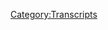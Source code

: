 {{DEFAULTSORT:
    #_TRANSCRIPT_0633:December 30, 2021
}}{{Transcript
    | title         = [[633: December 30, 2021]]
    | caption       = [https://knowledgefight.libsyn.com/633-december-30-2021 Listen to this episode on Libsyn]
    | episodeNumber = [[633: December 30, 2021|633]]
    | length        = 01:54:49
}}

{{MessageBox
    | header     = Warning: Bot Generated Content
    | text       = This transcript was automatically generated by transcription software and likely contains many mistakes and misattributions. Please check the audio for definitive quotes, attribution, and context.
    | image      = N3yvass4myg91.webp
    | imagewidth = 50px
    | id         = warning
}}

{{TranscriptBlock
    | name      = Unknown Speaker
    | timestamp = 00:00:00.000
    | text      = I'm sick of them posing as if they're the good guys, saying we are the bad guys, a knowledge
}}

{{TranscriptBlock
    | name      = Unknown Speaker
    | timestamp = 00:00:23.359
    | text      = fight.
}}

{{TranscriptBlock
    | name      = Unknown Speaker
    | timestamp = 00:00:24.359
    | text      = Dan and George!
}}

{{TranscriptBlock
    | name      = Unknown Speaker
    | timestamp = 00:00:30.879
    | text      = Knowledge Fight!
}}

{{TranscriptBlock
    | name      = Unknown Speaker
    | timestamp = 00:00:32.200
    | text      = Need!
}}

{{TranscriptBlock
    | name      = Unknown Speaker
    | timestamp = 00:00:33.200
    | text      = Need money!
}}

{{TranscriptBlock
    | name      = Unknown Speaker
    | timestamp = 00:00:34.200
    | text      = Andy and Kansas!
}}

{{TranscriptBlock
    | name      = Unknown Speaker
    | timestamp = 00:00:35.200
    | text      = Andy and...
}}

{{TranscriptBlock
    | name      = Unknown Speaker
    | timestamp = 00:00:36.200
    | text      = Stop it!
}}

{{TranscriptBlock
    | name      = Unknown Speaker
    | timestamp = 00:00:37.200
    | text      = Andy and Kansas!
}}

{{TranscriptBlock
    | name      = Unknown Speaker
    | timestamp = 00:00:38.200
    | text      = Andy and...
}}

{{TranscriptBlock
    | name      = Unknown Speaker
    | timestamp = 00:00:39.200
    | text      = It's time to pray.
}}

{{TranscriptBlock
    | name      = Unknown Speaker
    | timestamp = 00:00:40.200
    | text      = Andy and Kansas, you're on the air.
}}

{{TranscriptBlock
    | name      = Unknown Speaker
    | timestamp = 00:00:41.320
    | text      = Thanks for holding us.
}}

{{TranscriptBlock
    | name      = Unknown Speaker
    | timestamp = 00:00:42.320
    | text      = Hello Alex, I'm a system caller, I'm a huge fan.
}}

{{TranscriptBlock
    | name      = Unknown Speaker
    | timestamp = 00:00:45.320
    | text      = I love your work!
}}

{{TranscriptBlock
    | name      = Unknown Speaker
    | timestamp = 00:00:49.320
    | text      = Knowledge Fight!
}}

{{TranscriptBlock
    | name      = Unknown Speaker
    | timestamp = 00:00:51.079
    | text      = I'm a huge fan. I love your work.
}}

{{TranscriptBlock
    | name      = Unknown Speaker
    | timestamp = 00:00:53.079
    | text      = Knowledge Fight.
}}

{{TranscriptBlock
    | name      = Unknown Speaker
    | timestamp = 00:00:55.079
    | text      = knowledgefight.com
}}

{{TranscriptBlock
    | name      = Unknown Speaker
    | timestamp = 00:00:57.079
    | text      = I love you.
}}

{{TranscriptBlock
    | name      = Unknown Speaker
    | timestamp = 00:00:59.079
    | text      = Hey everybody, welcome back to Knowledge Fight. I'm Dan.
}}

{{TranscriptBlock
    | name      = Unknown Speaker
    | timestamp = 00:01:01.079
    | text      = I'm Jordan. We're a couple dudes. We like to sit around
}}

{{TranscriptBlock
    | name      = Unknown Speaker
    | timestamp = 00:01:03.079
    | text      = worship at the altar of Selene and talk a little bit about
}}

{{TranscriptBlock
    | name      = Unknown Speaker
    | timestamp = 00:01:05.079
    | text      = Alex Jones. Oh indeed
}}

{{TranscriptBlock
    | name      = Unknown Speaker
    | timestamp = 00:01:07.079
    | text      = we are Dan. Jordan. Dan. Jordan.
}}

{{TranscriptBlock
    | name      = Unknown Speaker
    | timestamp = 00:01:09.079
    | text      = Quick question for ya. Sup. What's your bright spot
}}

{{TranscriptBlock
    | name      = Unknown Speaker
    | timestamp = 00:01:11.079
    | text      = today? My bright spot Jordan is I
}}

{{TranscriptBlock
    | name      = Unknown Speaker
    | timestamp = 00:01:13.079
    | text      = told you this and you were a little incredulous
}}

{{TranscriptBlock
    | name      = Unknown Speaker
    | timestamp = 00:01:15.079
    | text      = and that is that I've never played a Pokemon
}}

{{TranscriptBlock
    | name      = Unknown Speaker
    | timestamp = 00:01:17.079
    | text      = game. Yeah I was incredulous. Ever.
}}

{{TranscriptBlock
    | name      = Unknown Speaker
    | timestamp = 00:01:19.079
    | text      = Incredulity
}}

{{TranscriptBlock
    | name      = Unknown Speaker
    | timestamp = 00:01:21.079
    | text      = was my name. I have
}}

{{TranscriptBlock
    | name      = Unknown Speaker
    | timestamp = 00:01:23.079
    | text      = witnessed Pikachu as a
}}

{{TranscriptBlock
    | name      = Unknown Speaker
    | timestamp = 00:01:25.079
    | text      = something that exists in the culture.
}}

{{TranscriptBlock
    | name      = Unknown Speaker
    | timestamp = 00:01:27.079
    | text      = Sure. Sure. Sure. It's a
}}

{{TranscriptBlock
    | name      = Unknown Speaker
    | timestamp = 00:01:29.079
    | text      = rat and it's got electrics. I remember
}}

{{TranscriptBlock
    | name      = Unknown Speaker
    | timestamp = 00:01:31.079
    | text      = Gotta Catch Em All being
}}

{{TranscriptBlock
    | name      = Unknown Speaker
    | timestamp = 00:01:33.079
    | text      = something that people would yell sometimes. Gotta Catch
}}

{{TranscriptBlock
    | name      = Unknown Speaker
    | timestamp = 00:01:35.079
    | text      = Em All. Yeah. But I've
}}

{{TranscriptBlock
    | name      = Unknown Speaker
    | timestamp = 00:01:37.079
    | text      = never played any iteration of
}}

{{TranscriptBlock
    | name      = Unknown Speaker
    | timestamp = 00:01:39.079
    | text      = it and I decided why not. Let's fuck
}}

{{TranscriptBlock
    | name      = Unknown Speaker
    | timestamp = 00:01:41.079
    | text      = around with a diamond. Let's do it. And so
}}

{{TranscriptBlock
    | name      = Unknown Speaker
    | timestamp = 00:01:43.079
    | text      = I've given it a shot. I enjoy it so
}}

{{TranscriptBlock
    | name      = Unknown Speaker
    | timestamp = 00:01:45.079
    | text      = far. Yeah. I'm a little ways in
}}

{{TranscriptBlock
    | name      = Unknown Speaker
    | timestamp = 00:01:47.079
    | text      = but what I've decided to do is name all
}}

{{TranscriptBlock
    | name      = Unknown Speaker
    | timestamp = 00:01:49.079
    | text      = of my Pokemon after
}}

{{TranscriptBlock
    | name      = Unknown Speaker
    | timestamp = 00:01:51.079
    | text      = Infowars personalities. Of course.
}}

{{TranscriptBlock
    | name      = Unknown Speaker
    | timestamp = 00:01:53.079
    | text      = And it's been going great.
}}

{{TranscriptBlock
    | name      = Unknown Speaker
    | timestamp = 00:01:55.079
    | text      = Because
}}

{{TranscriptBlock
    | name      = Unknown Speaker
    | timestamp = 00:01:57.079
    | text      = I basically
}}

{{TranscriptBlock
    | name      = Unknown Speaker
    | timestamp = 00:01:59.079
    | text      = Thematically they fit. I'm trying to find
}}

{{TranscriptBlock
    | name      = Unknown Speaker
    | timestamp = 00:02:01.079
    | text      = what would this Pokemon
}}

{{TranscriptBlock
    | name      = Unknown Speaker
    | timestamp = 00:02:03.079
    | text      = be? Sure. Sure. Sure. Sure. Sure.
}}

{{TranscriptBlock
    | name      = Unknown Speaker
    | timestamp = 00:02:05.079
    | text      = And so we've got
}}

{{TranscriptBlock
    | name      = Unknown Speaker
    | timestamp = 00:02:07.079
    | text      = there's a bug like a cockroach
}}

{{TranscriptBlock
    | name      = Unknown Speaker
    | timestamp = 00:02:09.080
    | text      = kind of Pokemon. That's Steve Pechenik.
}}

{{TranscriptBlock
    | name      = Unknown Speaker
    | timestamp = 00:02:11.080
    | text      = Yeah absolutely. He never goes away. No.
}}

{{TranscriptBlock
    | name      = Unknown Speaker
    | timestamp = 00:02:13.080
    | text      = You can't get rid of him. You can't get rid of him.
}}

{{TranscriptBlock
    | name      = Unknown Speaker
    | timestamp = 00:02:15.080
    | text      = We've got a
}}

{{TranscriptBlock
    | name      = Unknown Speaker
    | timestamp = 00:02:17.080
    | text      = And if you try and take his ecosystem he'll fucking
}}

{{TranscriptBlock
    | name      = Unknown Speaker
    | timestamp = 00:02:19.080
    | text      = wreck you. We've got a rock type
}}

{{TranscriptBlock
    | name      = Unknown Speaker
    | timestamp = 00:02:21.080
    | text      = and that's Roger Stone. Stone of course.
}}

{{TranscriptBlock
    | name      = Unknown Speaker
    | timestamp = 00:02:23.080
    | text      = Boom! Yeah I know.
}}

{{TranscriptBlock
    | name      = Unknown Speaker
    | timestamp = 00:02:25.080
    | text      = Perfect.
}}

{{TranscriptBlock
    | name      = Unknown Speaker
    | timestamp = 00:02:27.080
    | text      = You texted me that very proud of yourself
}}

{{TranscriptBlock
    | name      = Unknown Speaker
    | timestamp = 00:02:29.080
    | text      = and I was like yes I get it. And then there's
}}

{{TranscriptBlock
    | name      = Unknown Speaker
    | timestamp = 00:02:31.080
    | text      = I found one that is a crow
}}

{{TranscriptBlock
    | name      = Unknown Speaker
    | timestamp = 00:02:33.080
    | text      = witch kind of thing. A mud
}}

{{TranscriptBlock
    | name      = Unknown Speaker
    | timestamp = 00:02:35.080
    | text      = Murkrow? A Murkrow.
}}

{{TranscriptBlock
    | name      = Unknown Speaker
    | timestamp = 00:02:37.080
    | text      = Is that what it's named? It looks like it has a little
}}

{{TranscriptBlock
    | name      = Unknown Speaker
    | timestamp = 00:02:39.080
    | text      = witch hat. Yeah that sounds right.
}}

{{TranscriptBlock
    | name      = Unknown Speaker
    | timestamp = 00:02:41.080
    | text      = I know them. So that one's Hillary.
}}

{{TranscriptBlock
    | name      = Unknown Speaker
    | timestamp = 00:02:43.080
    | text      = Ha ha ha ha.
}}

{{TranscriptBlock
    | name      = Unknown Speaker
    | timestamp = 00:02:45.080
    | text      = Yeah take that Hillary. I'm enjoying
}}

{{TranscriptBlock
    | name      = Unknown Speaker
    | timestamp = 00:02:47.080
    | text      = this a little too much. This aspect of the game
}}

{{TranscriptBlock
    | name      = Unknown Speaker
    | timestamp = 00:02:49.080
    | text      = that isn't even part of the game. No no no.
}}

{{TranscriptBlock
    | name      = Unknown Speaker
    | timestamp = 00:02:51.080
    | text      = But I did this on
}}

{{TranscriptBlock
    | name      = Unknown Speaker
    | timestamp = 00:02:53.080
    | text      = Stardew Valley too. Like I would name all my
}}

{{TranscriptBlock
    | name      = Unknown Speaker
    | timestamp = 00:02:55.080
    | text      = animals after
}}

{{TranscriptBlock
    | name      = Unknown Speaker
    | timestamp = 00:02:57.080
    | text      = Sure.
}}

{{TranscriptBlock
    | name      = Unknown Speaker
    | timestamp = 00:02:59.080
    | text      = And it would lead to
}}

{{TranscriptBlock
    | name      = Unknown Speaker
    | timestamp = 00:03:01.080
    | text      = some really funny things. Like my cow was named
}}

{{TranscriptBlock
    | name      = Unknown Speaker
    | timestamp = 00:03:03.080
    | text      = David Knight. Ooh.
}}

{{TranscriptBlock
    | name      = Unknown Speaker
    | timestamp = 00:03:05.080
    | text      = And it's like you can't milk David Knight right now.
}}

{{TranscriptBlock
    | name      = Unknown Speaker
    | timestamp = 00:03:07.080
    | text      = No no no. No no no.
}}

{{TranscriptBlock
    | name      = Unknown Speaker
    | timestamp = 00:03:09.080
    | text      = You've already milked him for what he's worth. Yeah.
}}

{{TranscriptBlock
    | name      = Unknown Speaker
    | timestamp = 00:03:11.080
    | text      = You will. Alright so anyway that's my bright spot.
}}

{{TranscriptBlock
    | name      = Unknown Speaker
    | timestamp = 00:03:13.080
    | text      = That's a great bright spot. My bright spot
}}

{{TranscriptBlock
    | name      = Unknown Speaker
    | timestamp = 00:03:15.080
    | text      = Dan is I finally
}}

{{TranscriptBlock
    | name      = Unknown Speaker
    | timestamp = 00:03:17.080
    | text      = saw Joyride. Which is
}}

{{TranscriptBlock
    | name      = Unknown Speaker
    | timestamp = 00:03:19.080
    | text      = a special that
}}

{{TranscriptBlock
    | name      = Unknown Speaker
    | timestamp = 00:03:21.080
    | text      = Bobcat Goldthwait and Dana Gould
}}

{{TranscriptBlock
    | name      = Unknown Speaker
    | timestamp = 00:03:23.080
    | text      = did after they
}}

{{TranscriptBlock
    | name      = Unknown Speaker
    | timestamp = 00:03:25.080
    | text      = were in a tragic car accident.
}}

{{TranscriptBlock
    | name      = Unknown Speaker
    | timestamp = 00:03:27.080
    | text      = They really fucked him up. They were about to
}}

{{TranscriptBlock
    | name      = Unknown Speaker
    | timestamp = 00:03:29.080
    | text      = go on this little tour then they got into an accident
}}

{{TranscriptBlock
    | name      = Unknown Speaker
    | timestamp = 00:03:31.080
    | text      = and now they finally finished it.
}}

{{TranscriptBlock
    | name      = Unknown Speaker
    | timestamp = 00:03:33.080
    | text      = And it's just great. It's just really great.
}}

{{TranscriptBlock
    | name      = Unknown Speaker
    | timestamp = 00:03:35.080
    | text      = Two very very funny guys. Sure.
}}

{{TranscriptBlock
    | name      = Unknown Speaker
    | timestamp = 00:03:37.080
    | text      = It's nice to see them.
}}

{{TranscriptBlock
    | name      = Unknown Speaker
    | timestamp = 00:03:39.080
    | text      = I mean it's weird cause I've
}}

{{TranscriptBlock
    | name      = Unknown Speaker
    | timestamp = 00:03:41.080
    | text      = worked with both of them too.
}}

{{TranscriptBlock
    | name      = Unknown Speaker
    | timestamp = 00:03:43.080
    | text      = Which would be a name drop if they weren't
}}

{{TranscriptBlock
    | name      = Unknown Speaker
    | timestamp = 00:03:45.080
    | text      = so utterly irrelevant to the culture
}}

{{TranscriptBlock
    | name      = Unknown Speaker
    | timestamp = 00:03:47.080
    | text      = at large you know. It's still a bit of a name drop.
}}

{{TranscriptBlock
    | name      = Unknown Speaker
    | timestamp = 00:03:49.080
    | text      = They're like 30 years out from everybody
}}

{{TranscriptBlock
    | name      = Unknown Speaker
    | timestamp = 00:03:51.080
    | text      = knowing. Still a little bit
}}

{{TranscriptBlock
    | name      = Unknown Speaker
    | timestamp = 00:03:53.080
    | text      = of a name drop. It's a name drop. It's a
}}

{{TranscriptBlock
    | name      = Unknown Speaker
    | timestamp = 00:03:55.080
    | text      = hard name drop in a specific community.
}}

{{TranscriptBlock
    | name      = Unknown Speaker
    | timestamp = 00:03:57.080
    | text      = Yes exactly. One that
}}

{{TranscriptBlock
    | name      = Unknown Speaker
    | timestamp = 00:03:59.080
    | text      = doesn't accept me anymore.
}}

{{TranscriptBlock
    | name      = Unknown Speaker
    | timestamp = 00:04:01.080
    | text      = So it was yeah it's great.
}}

{{TranscriptBlock
    | name      = Unknown Speaker
    | timestamp = 00:04:03.080
    | text      = It was good to see them. Awesome. Yeah.
}}

{{TranscriptBlock
    | name      = Unknown Speaker
    | timestamp = 00:04:05.080
    | text      = Hey so Jordan today we have
}}

{{TranscriptBlock
    | name      = Unknown Speaker
    | timestamp = 00:04:07.080
    | text      = an episode to go over and I gotta be honest
}}

{{TranscriptBlock
    | name      = Unknown Speaker
    | timestamp = 00:04:09.080
    | text      = this was one of the most rocky episodes
}}

{{TranscriptBlock
    | name      = Unknown Speaker
    | timestamp = 00:04:11.080
    | text      = I've heard in a long time.
}}

{{TranscriptBlock
    | name      = Unknown Speaker
    | timestamp = 00:04:13.080
    | text      = Interesting. And we've had some rocky
}}

{{TranscriptBlock
    | name      = Unknown Speaker
    | timestamp = 00:04:15.080
    | text      = rocky roads. Oh oh
}}

{{TranscriptBlock
    | name      = Unknown Speaker
    | timestamp = 00:04:17.079
    | text      = we've fought moose and squirrel many
}}

{{TranscriptBlock
    | name      = Unknown Speaker
    | timestamp = 00:04:19.079
    | text      = a time. It's
}}

{{TranscriptBlock
    | name      = Unknown Speaker
    | timestamp = 00:04:21.079
    | text      = wait. Rocky is moose and
}}

{{TranscriptBlock
    | name      = Unknown Speaker
    | timestamp = 00:04:23.079
    | text      = squirrel. Boris and Natasha
}}

{{TranscriptBlock
    | name      = Unknown Speaker
    | timestamp = 00:04:25.079
    | text      = are fighting moose. I understand that
}}

{{TranscriptBlock
    | name      = Unknown Speaker
    | timestamp = 00:04:27.079
    | text      = you know what let's not get bogged down in the
}}

{{TranscriptBlock
    | name      = Unknown Speaker
    | timestamp = 00:04:29.079
    | text      = correct appellations. Let's not get
}}

{{TranscriptBlock
    | name      = Unknown Speaker
    | timestamp = 00:04:31.079
    | text      = bullwinkled here.
}}

{{TranscriptBlock
    | name      = Unknown Speaker
    | timestamp = 00:04:33.079
    | text      = This is a mess.
}}

{{TranscriptBlock
    | name      = Unknown Speaker
    | timestamp = 00:04:35.079
    | text      = This show is a mess. A mess. Total mess.
}}

{{TranscriptBlock
    | name      = Unknown Speaker
    | timestamp = 00:04:37.079
    | text      = Just a mess. I'm very excited about it.
}}

{{TranscriptBlock
    | name      = Unknown Speaker
    | timestamp = 00:04:39.079
    | text      = We are now in 2022.
}}

{{TranscriptBlock
    | name      = Unknown Speaker
    | timestamp = 00:04:41.079
    | text      = Yes. We'll have to figure out something to do with
}}

{{TranscriptBlock
    | name      = Unknown Speaker
    | timestamp = 00:04:43.079
    | text      = the year. Yeah yeah yeah.
}}

{{TranscriptBlock
    | name      = Unknown Speaker
    | timestamp = 00:04:45.079
    | text      = But this is one last time we will be in
}}

{{TranscriptBlock
    | name      = Unknown Speaker
    | timestamp = 00:04:47.079
    | text      = 2021 Blackjack. Ow! Now I should have
}}

{{TranscriptBlock
    | name      = Unknown Speaker
    | timestamp = 00:04:49.079
    | text      = seen that coming a mile away.
}}

{{TranscriptBlock
    | name      = Unknown Speaker
    | timestamp = 00:04:51.079
    | text      = December 31st. It should have been
}}

{{TranscriptBlock
    | name      = Unknown Speaker
    | timestamp = 00:04:53.079
    | text      = it should have been coming at me in the rear
}}

{{TranscriptBlock
    | name      = Unknown Speaker
    | timestamp = 00:04:55.079
    | text      = view mirror. Yes. Yeah.
}}

{{TranscriptBlock
    | name      = Unknown Speaker
    | timestamp = 00:04:57.079
    | text      = One last ride on December 31st
}}

{{TranscriptBlock
    | name      = Unknown Speaker
    | timestamp = 00:04:59.079
    | text      = and we'll get to that here in a moment
}}

{{TranscriptBlock
    | name      = Unknown Speaker
    | timestamp = 00:05:01.079
    | text      = before we do. Let's take a little moment to say
}}

{{TranscriptBlock
    | name      = Unknown Speaker
    | timestamp = 00:05:03.079
    | text      = hello to some wonks. Oh that's a great idea.
}}

{{TranscriptBlock
    | name      = Unknown Speaker
    | timestamp = 00:05:05.079
    | text      = So first Liz Fortin. Thank you so much
}}

{{TranscriptBlock
    | name      = Unknown Speaker
    | timestamp = 00:05:07.079
    | text      = you are now a policy wonk. I'm a policy
}}

{{TranscriptBlock
    | name      = Unknown Speaker
    | timestamp = 00:05:09.079
    | text      = wonk. Thanks Liz. Thank you. Next
}}

{{TranscriptBlock
    | name      = Unknown Speaker
    | timestamp = 00:05:11.079
    | text      = stenographer for the courts of heaven. Thank you so much
}}

{{TranscriptBlock
    | name      = Unknown Speaker
    | timestamp = 00:05:13.079
    | text      = you are now a policy wonk. I'm a policy
}}

{{TranscriptBlock
    | name      = Unknown Speaker
    | timestamp = 00:05:15.079
    | text      = wonk. Thank you very much. Thank you. Next
}}

{{TranscriptBlock
    | name      = Unknown Speaker
    | timestamp = 00:05:17.079
    | text      = lift your skinny fists like 5G towers
}}

{{TranscriptBlock
    | name      = Unknown Speaker
    | timestamp = 00:05:19.079
    | text      = to heaven. Thank you so much you are now a policy wonk.
}}

{{TranscriptBlock
    | name      = Unknown Speaker
    | timestamp = 00:05:21.079
    | text      = I'm a policy wonk. Thank you very much and
}}

{{TranscriptBlock
    | name      = Unknown Speaker
    | timestamp = 00:05:23.079
    | text      = godspeed. Two references to heaven.
}}

{{TranscriptBlock
    | name      = Unknown Speaker
    | timestamp = 00:05:25.079
    | text      = No that one's to godspeed you black
}}

{{TranscriptBlock
    | name      = Unknown Speaker
    | timestamp = 00:05:27.079
    | text      = emperor. But I mean words. The word heaven
}}

{{TranscriptBlock
    | name      = Unknown Speaker
    | timestamp = 00:05:29.079
    | text      = in both of them. Sure that's true.
}}

{{TranscriptBlock
    | name      = Unknown Speaker
    | timestamp = 00:05:31.079
    | text      = That's a theme. It's happening.
}}

{{TranscriptBlock
    | name      = Unknown Speaker
    | timestamp = 00:05:33.079
    | text      = Next Eva who has personally
}}

{{TranscriptBlock
    | name      = Unknown Speaker
    | timestamp = 00:05:35.079
    | text      = cremated care. Thank you so much you are now a policy wonk.
}}

{{TranscriptBlock
    | name      = Unknown Speaker
    | timestamp = 00:05:37.079
    | text      = I'm a policy wonk. Thank you very much Eva.
}}

{{TranscriptBlock
    | name      = Unknown Speaker
    | timestamp = 00:05:39.079
    | text      = I got to assume that means that
}}

{{TranscriptBlock
    | name      = Unknown Speaker
    | timestamp = 00:05:41.079
    | text      = they've been to Bohemian Grove.
}}

{{TranscriptBlock
    | name      = Unknown Speaker
    | timestamp = 00:05:43.079
    | text      = Could be. Yeah. Could be that they're on their way to heaven.
}}

{{TranscriptBlock
    | name      = Unknown Speaker
    | timestamp = 00:05:45.079
    | text      = Do we have a Bohemian club member in the audience?
}}

{{TranscriptBlock
    | name      = Unknown Speaker
    | timestamp = 00:05:47.079
    | text      = Then we got a couple
}}

{{TranscriptBlock
    | name      = Unknown Speaker
    | timestamp = 00:05:49.079
    | text      = of technocrats to give a shout out to.
}}

{{TranscriptBlock
    | name      = Unknown Speaker
    | timestamp = 00:05:51.079
    | text      = So first senior citizen
}}

{{TranscriptBlock
    | name      = Unknown Speaker
    | timestamp = 00:05:53.079
    | text      = thank you so much you are now a technocrat
}}

{{TranscriptBlock
    | name      = Unknown Speaker
    | timestamp = 00:05:55.079
    | text      = and congratulations Kyle and Sarah on
}}

{{TranscriptBlock
    | name      = Unknown Speaker
    | timestamp = 00:05:57.079
    | text      = your engagement. Love Christian thank you so much
}}

{{TranscriptBlock
    | name      = Unknown Speaker
    | timestamp = 00:05:59.079
    | text      = you are now a technocrat.
}}

{{TranscriptBlock
    | name      = Unknown Speaker
    | timestamp = 00:06:01.079
    | text      = I'm a policy wonk. Crikey mate that's
}}

{{TranscriptBlock
    | name      = Unknown Speaker
    | timestamp = 00:06:03.079
    | text      = fantastic have yourself a brew.
}}

{{TranscriptBlock
    | name      = Unknown Speaker
    | timestamp = 00:06:05.079
    | text      = How's your 401k doing bro? Alright we got to
}}

{{TranscriptBlock
    | name      = Unknown Speaker
    | timestamp = 00:06:07.079
    | text      = go full tilt boogie on this Watson alright?
}}

{{TranscriptBlock
    | name      = Unknown Speaker
    | timestamp = 00:06:09.079
    | text      = Let's just get down to business. We ain't
}}

{{TranscriptBlock
    | name      = Unknown Speaker
    | timestamp = 00:06:11.079
    | text      = making that money off that heroin. Why you
}}

{{TranscriptBlock
    | name      = Unknown Speaker
    | timestamp = 00:06:13.079
    | text      = pimps so good? My neck
}}

{{TranscriptBlock
    | name      = Unknown Speaker
    | timestamp = 00:06:15.079
    | text      = is freakishly large. I declare
}}

{{TranscriptBlock
    | name      = Unknown Speaker
    | timestamp = 00:06:17.079
    | text      = info war on you.
}}

{{TranscriptBlock
    | name      = Unknown Speaker
    | timestamp = 00:06:19.079
    | text      = Thank y'all. Yes thank you very much. So
}}

{{TranscriptBlock
    | name      = Unknown Speaker
    | timestamp = 00:06:21.079
    | text      = what I wanted to do Jordan is I wanted to start
}}

{{TranscriptBlock
    | name      = Unknown Speaker
    | timestamp = 00:06:23.079
    | text      = 2022 off with something
}}

{{TranscriptBlock
    | name      = Unknown Speaker
    | timestamp = 00:06:25.079
    | text      = kind of special. Like I wanted to do
}}

{{TranscriptBlock
    | name      = Unknown Speaker
    | timestamp = 00:06:27.079
    | text      = a Project Camelot episode or
}}

{{TranscriptBlock
    | name      = Unknown Speaker
    | timestamp = 00:06:29.079
    | text      = a Jim Baker. I realized
}}

{{TranscriptBlock
    | name      = Unknown Speaker
    | timestamp = 00:06:31.079
    | text      = that with the Reset Wars we're going to have to kick it
}}

{{TranscriptBlock
    | name      = Unknown Speaker
    | timestamp = 00:06:33.079
    | text      = down the road a tiny bit. Although I do
}}

{{TranscriptBlock
    | name      = Unknown Speaker
    | timestamp = 00:06:35.079
    | text      = have a bunch of it prepared and ready
}}

{{TranscriptBlock
    | name      = Unknown Speaker
    | timestamp = 00:06:37.079
    | text      = to go and such. Right right right.
}}

{{TranscriptBlock
    | name      = Unknown Speaker
    | timestamp = 00:06:39.079
    | text      = That would have been kind of special but maybe not
}}

{{TranscriptBlock
    | name      = Unknown Speaker
    | timestamp = 00:06:41.079
    | text      = exactly the right feel. Wanted space
}}

{{TranscriptBlock
    | name      = Unknown Speaker
    | timestamp = 00:06:43.079
    | text      = craziness or learning more
}}

{{TranscriptBlock
    | name      = Unknown Speaker
    | timestamp = 00:06:45.079
    | text      = about the courts of heaven. Like I told you before we started
}}

{{TranscriptBlock
    | name      = Unknown Speaker
    | timestamp = 00:06:47.079
    | text      = recording that guy was back on Jim Baker.
}}

{{TranscriptBlock
    | name      = Unknown Speaker
    | timestamp = 00:06:49.079
    | text      = Unreal. To talk about how all your
}}

{{TranscriptBlock
    | name      = Unknown Speaker
    | timestamp = 00:06:51.079
    | text      = loved ones who die are
}}

{{TranscriptBlock
    | name      = Unknown Speaker
    | timestamp = 00:06:53.079
    | text      = the cloud of witnesses
}}

{{TranscriptBlock
    | name      = Unknown Speaker
    | timestamp = 00:06:55.079
    | text      = in the court of heaven. I love it.
}}

{{TranscriptBlock
    | name      = Unknown Speaker
    | timestamp = 00:06:57.079
    | text      = Eventually we're just going to get into
}}

{{TranscriptBlock
    | name      = Unknown Speaker
    | timestamp = 00:06:59.079
    | text      = like what the actual physical
}}

{{TranscriptBlock
    | name      = Unknown Speaker
    | timestamp = 00:07:01.079
    | text      = the chairs of heaven in the courts.
}}

{{TranscriptBlock
    | name      = Unknown Speaker
    | timestamp = 00:07:03.079
    | text      = Who are the US marshals
}}

{{TranscriptBlock
    | name      = Unknown Speaker
    | timestamp = 00:07:05.079
    | text      = of the courts of heaven?
}}

{{TranscriptBlock
    | name      = Unknown Speaker
    | timestamp = 00:07:07.079
    | text      = They serve you with subpoenas.
}}

{{TranscriptBlock
    | name      = Unknown Speaker
    | timestamp = 00:07:09.079
    | text      = But
}}

{{TranscriptBlock
    | name      = Unknown Speaker
    | timestamp = 00:07:11.079
    | text      = anyway I was sort of fishing
}}

{{TranscriptBlock
    | name      = Unknown Speaker
    | timestamp = 00:07:13.079
    | text      = in a dry well. There wasn't really much to
}}

{{TranscriptBlock
    | name      = Unknown Speaker
    | timestamp = 00:07:15.079
    | text      = find and so I decided
}}

{{TranscriptBlock
    | name      = Unknown Speaker
    | timestamp = 00:07:17.079
    | text      = hey last day of the
}}

{{TranscriptBlock
    | name      = Unknown Speaker
    | timestamp = 00:07:19.079
    | text      = year Alex is kind of usually
}}

{{TranscriptBlock
    | name      = Unknown Speaker
    | timestamp = 00:07:21.079
    | text      = you know in some kind of mood.
}}

{{TranscriptBlock
    | name      = Unknown Speaker
    | timestamp = 00:07:23.079
    | text      = Sure yeah yeah. He's reflecting
}}

{{TranscriptBlock
    | name      = Unknown Speaker
    | timestamp = 00:07:25.079
    | text      = on something or he's throwing
}}

{{TranscriptBlock
    | name      = Unknown Speaker
    | timestamp = 00:07:27.079
    | text      = something that will be reflected back at him.
}}

{{TranscriptBlock
    | name      = Unknown Speaker
    | timestamp = 00:07:29.079
    | text      = So I decided to do that
}}

{{TranscriptBlock
    | name      = Unknown Speaker
    | timestamp = 00:07:31.079
    | text      = and here is an out of context drop from
}}

{{TranscriptBlock
    | name      = Unknown Speaker
    | timestamp = 00:07:33.079
    | text      = today's show. Okay. I'm not on cocaine
}}

{{TranscriptBlock
    | name      = Unknown Speaker
    | timestamp = 00:07:35.079
    | text      = I appreciate your call. Oh boy. Alright.
}}

{{TranscriptBlock
    | name      = Unknown Speaker
    | timestamp = 00:07:37.079
    | text      = Oh boy. Okay.
}}

{{TranscriptBlock
    | name      = Unknown Speaker
    | timestamp = 00:07:39.079
    | text      = Is that the beginning or the end of the show?
}}

{{TranscriptBlock
    | name      = Unknown Speaker
    | timestamp = 00:07:41.079
    | text      = Who knows? Here's one
}}

{{TranscriptBlock
    | name      = Unknown Speaker
    | timestamp = 00:07:43.079
    | text      = more out of context drop just because I think this one's funny.
}}

{{TranscriptBlock
    | name      = Unknown Speaker
    | timestamp = 00:07:45.079
    | text      = All true
}}

{{TranscriptBlock
    | name      = Unknown Speaker
    | timestamp = 00:07:47.079
    | text      = art is true.
}}

{{TranscriptBlock
    | name      = Unknown Speaker
    | timestamp = 00:07:49.079
    | text      = All real art
}}

{{TranscriptBlock
    | name      = Unknown Speaker
    | timestamp = 00:07:51.079
    | text      = touches the soul.
}}

{{TranscriptBlock
    | name      = Unknown Speaker
    | timestamp = 00:07:53.079
    | text      = Not on cocaine. Wow.
}}

{{TranscriptBlock
    | name      = Unknown Speaker
    | timestamp = 00:07:55.079
    | text      = Wow. I mean
}}

{{TranscriptBlock
    | name      = Unknown Speaker
    | timestamp = 00:07:57.079
    | text      = you know that's deep. That's just deep.
}}

{{TranscriptBlock
    | name      = Unknown Speaker
    | timestamp = 00:07:59.079
    | text      = Giving someone art is
}}

{{TranscriptBlock
    | name      = Unknown Speaker
    | timestamp = 00:08:01.079
    | text      = arting someone's death. It's true. I think that's what he
}}

{{TranscriptBlock
    | name      = Unknown Speaker
    | timestamp = 00:08:03.079
    | text      = said. So we start here on the 31st
}}

{{TranscriptBlock
    | name      = Unknown Speaker
    | timestamp = 00:08:05.079
    | text      = and here's where Alex is at.
}}

{{TranscriptBlock
    | name      = Unknown Speaker
    | timestamp = 00:08:07.079
    | text      = That said
}}

{{TranscriptBlock
    | name      = Unknown Speaker
    | timestamp = 00:08:09.079
    | text      = yesterday I told you that I was unable
}}

{{TranscriptBlock
    | name      = Unknown Speaker
    | timestamp = 00:08:11.079
    | text      = to sleep the night before.
}}

{{TranscriptBlock
    | name      = Unknown Speaker
    | timestamp = 00:08:13.079
    | text      = Had about two hours sleep
}}

{{TranscriptBlock
    | name      = Unknown Speaker
    | timestamp = 00:08:15.079
    | text      = and I was just very emotional yesterday
}}

{{TranscriptBlock
    | name      = Unknown Speaker
    | timestamp = 00:08:17.079
    | text      = and talked about quitting and not
}}

{{TranscriptBlock
    | name      = Unknown Speaker
    | timestamp = 00:08:19.079
    | text      = doing the show and
}}

{{TranscriptBlock
    | name      = Unknown Speaker
    | timestamp = 00:08:21.079
    | text      = so I did some cocaine.
}}

{{TranscriptBlock
    | name      = Unknown Speaker
    | timestamp = 00:08:23.079
    | text      = I'm not seriously contemplating quitting
}}

{{TranscriptBlock
    | name      = Unknown Speaker
    | timestamp = 00:08:25.079
    | text      = but also wasn't being dramatic
}}

{{TranscriptBlock
    | name      = Unknown Speaker
    | timestamp = 00:08:27.079
    | text      = it doesn't feel
}}

{{TranscriptBlock
    | name      = Unknown Speaker
    | timestamp = 00:08:29.079
    | text      = right to just come on air and talk
}}

{{TranscriptBlock
    | name      = Unknown Speaker
    | timestamp = 00:08:31.079
    | text      = about all this carnage and horrible stuff
}}

{{TranscriptBlock
    | name      = Unknown Speaker
    | timestamp = 00:08:33.080
    | text      = like you're calling a football game or a
}}

{{TranscriptBlock
    | name      = Unknown Speaker
    | timestamp = 00:08:35.080
    | text      = baseball game. This is really emotional
}}

{{TranscriptBlock
    | name      = Unknown Speaker
    | timestamp = 00:08:37.080
    | text      = for me.
}}

{{TranscriptBlock
    | name      = Unknown Speaker
    | timestamp = 00:08:39.080
    | text      = And I've had some things privately happen in the last
}}

{{TranscriptBlock
    | name      = Unknown Speaker
    | timestamp = 00:08:41.080
    | text      = year that nobody knows about that
}}

{{TranscriptBlock
    | name      = Unknown Speaker
    | timestamp = 00:08:43.080
    | text      = have just been devastating.
}}

{{TranscriptBlock
    | name      = Unknown Speaker
    | timestamp = 00:08:45.080
    | text      = Absolutely
}}

{{TranscriptBlock
    | name      = Unknown Speaker
    | timestamp = 00:08:47.080
    | text      = devastating and I've
}}

{{TranscriptBlock
    | name      = Unknown Speaker
    | timestamp = 00:08:49.080
    | text      = come to the decision. I almost
}}

{{TranscriptBlock
    | name      = Unknown Speaker
    | timestamp = 00:08:51.080
    | text      = did it yesterday but I've come
}}

{{TranscriptBlock
    | name      = Unknown Speaker
    | timestamp = 00:08:53.080
    | text      = to the decision that I'm going to share it on air.
}}

{{TranscriptBlock
    | name      = Unknown Speaker
    | timestamp = 00:08:55.080
    | text      = I don't know if it's going to be this year or next
}}

{{TranscriptBlock
    | name      = Unknown Speaker
    | timestamp = 00:08:57.080
    | text      = year but it'll be in the next week.
}}

{{TranscriptBlock
    | name      = Unknown Speaker
    | timestamp = 00:08:59.080
    | text      = I don't know if it's going to be the last day of 2021
}}

{{TranscriptBlock
    | name      = Unknown Speaker
    | timestamp = 00:09:01.080
    | text      = or whether it's going to be
}}

{{TranscriptBlock
    | name      = Unknown Speaker
    | timestamp = 00:09:03.080
    | text      = next week but I think people need
}}

{{TranscriptBlock
    | name      = Unknown Speaker
    | timestamp = 00:09:05.080
    | text      = to know about this.
}}

{{TranscriptBlock
    | name      = Unknown Speaker
    | timestamp = 00:09:07.080
    | text      = Well there's a lot of stuff you need to know about.
}}

{{TranscriptBlock
    | name      = Unknown Speaker
    | timestamp = 00:09:09.080
    | text      = I mean if you want to know how criminal the government
}}

{{TranscriptBlock
    | name      = Unknown Speaker
    | timestamp = 00:09:11.080
    | text      = and the Democratic party is wait till
}}

{{TranscriptBlock
    | name      = Unknown Speaker
    | timestamp = 00:09:13.080
    | text      = you hear this.
}}

{{TranscriptBlock
    | name      = Unknown Speaker
    | timestamp = 00:09:15.080
    | text      = Because there's two big things.
}}

{{TranscriptBlock
    | name      = Unknown Speaker
    | timestamp = 00:09:17.080
    | text      = What are we talking about?
}}

{{TranscriptBlock
    | name      = Unknown Speaker
    | timestamp = 00:09:19.080
    | text      = I don't know what these big things are and I don't give a fuck
}}

{{TranscriptBlock
    | name      = Unknown Speaker
    | timestamp = 00:09:21.080
    | text      = because you know what you said
}}

{{TranscriptBlock
    | name      = Unknown Speaker
    | timestamp = 00:09:23.080
    | text      = that yesterday you were all emotional and you
}}

{{TranscriptBlock
    | name      = Unknown Speaker
    | timestamp = 00:09:25.080
    | text      = were going to quit so we're going to the 30th.
}}

{{TranscriptBlock
    | name      = Unknown Speaker
    | timestamp = 00:09:27.080
    | text      = We're going to have to go back to the day before that.
}}

{{TranscriptBlock
    | name      = Unknown Speaker
    | timestamp = 00:09:29.080
    | text      = I hear him saying that
}}

{{TranscriptBlock
    | name      = Unknown Speaker
    | timestamp = 00:09:31.080
    | text      = it's almost another apology
}}

{{TranscriptBlock
    | name      = Unknown Speaker
    | timestamp = 00:09:33.080
    | text      = for the day before.
}}

{{TranscriptBlock
    | name      = Unknown Speaker
    | timestamp = 00:09:35.080
    | text      = I saw this one coming.
}}

{{TranscriptBlock
    | name      = Unknown Speaker
    | timestamp = 00:09:37.080
    | text      = So we've got to go back to the 30th and I want to assess this
}}

{{TranscriptBlock
    | name      = Unknown Speaker
    | timestamp = 00:09:39.080
    | text      = based on the standard of what he's saying.
}}

{{TranscriptBlock
    | name      = Unknown Speaker
    | timestamp = 00:09:41.080
    | text      = Alex is saying that he didn't actually
}}

{{TranscriptBlock
    | name      = Unknown Speaker
    | timestamp = 00:09:43.080
    | text      = sincerely mean he was going to quit
}}

{{TranscriptBlock
    | name      = Unknown Speaker
    | timestamp = 00:09:45.080
    | text      = and he wasn't being dramatic.
}}

{{TranscriptBlock
    | name      = Unknown Speaker
    | timestamp = 00:09:47.080
    | text      = Simultaneously both of those cannot be true.
}}

{{TranscriptBlock
    | name      = Unknown Speaker
    | timestamp = 00:09:49.080
    | text      = Well we'll see. We'll see what happens.
}}

{{TranscriptBlock
    | name      = Unknown Speaker
    | timestamp = 00:09:51.080
    | text      = So anyway, here's where we start on December 30th.
}}

{{TranscriptBlock
    | name      = Unknown Speaker
    | timestamp = 00:09:53.080
    | text      = Okay.
}}

{{TranscriptBlock
    | name      = Unknown Speaker
    | timestamp = 00:09:55.080
    | text      = Okay, let me really just start
}}

{{TranscriptBlock
    | name      = Unknown Speaker
    | timestamp = 00:09:57.080
    | text      = the broadcast off from this perspective.
}}

{{TranscriptBlock
    | name      = Unknown Speaker
    | timestamp = 00:09:59.080
    | text      = I went to bed
}}

{{TranscriptBlock
    | name      = Unknown Speaker
    | timestamp = 00:10:01.080
    | text      = about 10 o'clock last night
}}

{{TranscriptBlock
    | name      = Unknown Speaker
    | timestamp = 00:10:03.080
    | text      = and I woke up
}}

{{TranscriptBlock
    | name      = Unknown Speaker
    | timestamp = 00:10:05.080
    | text      = at 1.15 in the morning and never went back
}}

{{TranscriptBlock
    | name      = Unknown Speaker
    | timestamp = 00:10:07.080
    | text      = to sleep and it wasn't because
}}

{{TranscriptBlock
    | name      = Unknown Speaker
    | timestamp = 00:10:09.080
    | text      = I drank coffee late in the day.
}}

{{TranscriptBlock
    | name      = Unknown Speaker
    | timestamp = 00:10:11.080
    | text      = I was just so upset about the
}}

{{TranscriptBlock
    | name      = Unknown Speaker
    | timestamp = 00:10:13.080
    | text      = depopulation going on and the fact that it's all
}}

{{TranscriptBlock
    | name      = Unknown Speaker
    | timestamp = 00:10:15.080
    | text      = confirmed and
}}

{{TranscriptBlock
    | name      = Unknown Speaker
    | timestamp = 00:10:17.080
    | text      = basically every prediction we made has come true
}}

{{TranscriptBlock
    | name      = Unknown Speaker
    | timestamp = 00:10:19.080
    | text      = except it's moving faster than I thought.
}}

{{TranscriptBlock
    | name      = Unknown Speaker
    | timestamp = 00:10:21.080
    | text      = Or slower.
}}

{{TranscriptBlock
    | name      = Unknown Speaker
    | timestamp = 00:10:23.080
    | text      = They're not 10 years behind. Exactly.
}}

{{TranscriptBlock
    | name      = Unknown Speaker
    | timestamp = 00:10:25.080
    | text      = I've been laying there unable to sleep for about an hour
}}

{{TranscriptBlock
    | name      = Unknown Speaker
    | timestamp = 00:10:27.080
    | text      = basically meditating,
}}

{{TranscriptBlock
    | name      = Unknown Speaker
    | timestamp = 00:10:29.080
    | text      = focusing, researching in my mind,
}}

{{TranscriptBlock
    | name      = Unknown Speaker
    | timestamp = 00:10:31.080
    | text      = thinking and
}}

{{TranscriptBlock
    | name      = Unknown Speaker
    | timestamp = 00:10:33.080
    | text      = I just felt overwhelmed.
}}

{{TranscriptBlock
    | name      = Unknown Speaker
    | timestamp = 00:10:35.080
    | text      = I fucking love that turn of phrase.
}}

{{TranscriptBlock
    | name      = Unknown Speaker
    | timestamp = 00:10:37.080
    | text      = I didn't know you could just call thinking, researching
}}

{{TranscriptBlock
    | name      = Unknown Speaker
    | timestamp = 00:10:39.080
    | text      = in your mind. Hey, I was researching in my mind.
}}

{{TranscriptBlock
    | name      = Unknown Speaker
    | timestamp = 00:10:41.080
    | text      = I was doing some thought research.
}}

{{TranscriptBlock
    | name      = Unknown Speaker
    | timestamp = 00:10:43.080
    | text      = I was cogitating. By that I mean
}}

{{TranscriptBlock
    | name      = Unknown Speaker
    | timestamp = 00:10:45.080
    | text      = researching in my mind. He specifically said
}}

{{TranscriptBlock
    | name      = Unknown Speaker
    | timestamp = 00:10:47.080
    | text      = did not say cogitating this time.
}}

{{TranscriptBlock
    | name      = Unknown Speaker
    | timestamp = 00:10:49.080
    | text      = He was not being like a cogitor.
}}

{{TranscriptBlock
    | name      = Unknown Speaker
    | timestamp = 00:10:51.080
    | text      = No, he was not.
}}

{{TranscriptBlock
    | name      = Unknown Speaker
    | timestamp = 00:10:53.080
    | text      = Not for nothing. Alex might have had a bad sleep
}}

{{TranscriptBlock
    | name      = Unknown Speaker
    | timestamp = 00:10:55.080
    | text      = night but he said he went to bed at 10 and got
}}

{{TranscriptBlock
    | name      = Unknown Speaker
    | timestamp = 00:10:57.080
    | text      = up at 1. That's three hours.
}}

{{TranscriptBlock
    | name      = Unknown Speaker
    | timestamp = 00:10:59.080
    | text      = That's not good and you'll probably be dragging
}}

{{TranscriptBlock
    | name      = Unknown Speaker
    | timestamp = 00:11:01.080
    | text      = the next day but I'm somebody who's had
}}

{{TranscriptBlock
    | name      = Unknown Speaker
    | timestamp = 00:11:03.080
    | text      = insomnia for the better part of my life and
}}

{{TranscriptBlock
    | name      = Unknown Speaker
    | timestamp = 00:11:05.080
    | text      = I wouldn't call that not
}}

{{TranscriptBlock
    | name      = Unknown Speaker
    | timestamp = 00:11:07.080
    | text      = sleeping. It wouldn't kill you. No.
}}

{{TranscriptBlock
    | name      = Unknown Speaker
    | timestamp = 00:11:09.080
    | text      = It's not going to be pleasant but
}}

{{TranscriptBlock
    | name      = Unknown Speaker
    | timestamp = 00:11:11.080
    | text      = I don't know.
}}

{{TranscriptBlock
    | name      = Unknown Speaker
    | timestamp = 00:11:13.080
    | text      = It doesn't seem like a good enough
}}

{{TranscriptBlock
    | name      = Unknown Speaker
    | timestamp = 00:11:15.080
    | text      = excuse for something that you need to apologize
}}

{{TranscriptBlock
    | name      = Unknown Speaker
    | timestamp = 00:11:17.080
    | text      = for and explain the next day.
}}

{{TranscriptBlock
    | name      = Unknown Speaker
    | timestamp = 00:11:19.080
    | text      = True. On your show. I think one thing
}}

{{TranscriptBlock
    | name      = Unknown Speaker
    | timestamp = 00:11:21.080
    | text      = that he should apologize for is
}}

{{TranscriptBlock
    | name      = Unknown Speaker
    | timestamp = 00:11:23.080
    | text      = as a professional broadcaster
}}

{{TranscriptBlock
    | name      = Unknown Speaker
    | timestamp = 00:11:25.080
    | text      = I know more about his sleep
}}

{{TranscriptBlock
    | name      = Unknown Speaker
    | timestamp = 00:11:27.080
    | text      = cycle than I do any topic that he's
}}

{{TranscriptBlock
    | name      = Unknown Speaker
    | timestamp = 00:11:29.080
    | text      = covering. You realize that I know
}}

{{TranscriptBlock
    | name      = Unknown Speaker
    | timestamp = 00:11:31.080
    | text      = so much about how well this man is sleeping
}}

{{TranscriptBlock
    | name      = Unknown Speaker
    | timestamp = 00:11:33.080
    | text      = on any given night. I think you know
}}

{{TranscriptBlock
    | name      = Unknown Speaker
    | timestamp = 00:11:35.080
    | text      = more about his bizarre
}}

{{TranscriptBlock
    | name      = Unknown Speaker
    | timestamp = 00:11:37.080
    | text      = just the picadillos of his
}}

{{TranscriptBlock
    | name      = Unknown Speaker
    | timestamp = 00:11:39.080
    | text      = emotional states too. Exactly.
}}

{{TranscriptBlock
    | name      = Unknown Speaker
    | timestamp = 00:11:41.080
    | text      = Yeah, I certainly think that there's more
}}

{{TranscriptBlock
    | name      = Unknown Speaker
    | timestamp = 00:11:43.080
    | text      = granular detail
}}

{{TranscriptBlock
    | name      = Unknown Speaker
    | timestamp = 00:11:45.080
    | text      = about that than there is even about the globalists
}}

{{TranscriptBlock
    | name      = Unknown Speaker
    | timestamp = 00:11:47.080
    | text      = quite frankly. You know, this
}}

{{TranscriptBlock
    | name      = Unknown Speaker
    | timestamp = 00:11:49.080
    | text      = Edward Murrowcat, I don't
}}

{{TranscriptBlock
    | name      = Unknown Speaker
    | timestamp = 00:11:51.080
    | text      = really know what the news is like but he does not
}}

{{TranscriptBlock
    | name      = Unknown Speaker
    | timestamp = 00:11:53.080
    | text      = sleep well. That's all I remember from him.
}}

{{TranscriptBlock
    | name      = Unknown Speaker
    | timestamp = 00:11:55.080
    | text      = He is cranky. Good night and
}}

{{TranscriptBlock
    | name      = Unknown Speaker
    | timestamp = 00:11:57.080
    | text      = good luck really should have been something
}}

{{TranscriptBlock
    | name      = Unknown Speaker
    | timestamp = 00:11:59.080
    | text      = he said. Good night and good luck because you're
}}

{{TranscriptBlock
    | name      = Unknown Speaker
    | timestamp = 00:12:01.080
    | text      = going to bed and I'm not. Exactly.
}}

{{TranscriptBlock
    | name      = Unknown Speaker
    | timestamp = 00:12:03.080
    | text      = Good night to you, good luck to me.
}}

{{TranscriptBlock
    | name      = Unknown Speaker
    | timestamp = 00:12:05.080
    | text      = Good luck to me.
}}

{{TranscriptBlock
    | name      = Unknown Speaker
    | timestamp = 00:12:07.080
    | text      = When Alex was not sleeping
}}

{{TranscriptBlock
    | name      = Unknown Speaker
    | timestamp = 00:12:09.080
    | text      = he did some
}}

{{TranscriptBlock
    | name      = Unknown Speaker
    | timestamp = 00:12:11.080
    | text      = researching in his mind
}}

{{TranscriptBlock
    | name      = Unknown Speaker
    | timestamp = 00:12:13.080
    | text      = but he also did some praying
}}

{{TranscriptBlock
    | name      = Unknown Speaker
    | timestamp = 00:12:15.080
    | text      = and if you listen to this clip closely
}}

{{TranscriptBlock
    | name      = Unknown Speaker
    | timestamp = 00:12:17.080
    | text      = it sounds like God was bullying him.
}}

{{TranscriptBlock
    | name      = Unknown Speaker
    | timestamp = 00:12:19.080
    | text      = I've been laying there unable to sleep for
}}

{{TranscriptBlock
    | name      = Unknown Speaker
    | timestamp = 00:12:21.080
    | text      = about an hour basically
}}

{{TranscriptBlock
    | name      = Unknown Speaker
    | timestamp = 00:12:23.080
    | text      = meditating, focusing, researching
}}

{{TranscriptBlock
    | name      = Unknown Speaker
    | timestamp = 00:12:25.080
    | text      = in my mind, thinking
}}

{{TranscriptBlock
    | name      = Unknown Speaker
    | timestamp = 00:12:27.080
    | text      = and I just felt overwhelmed
}}

{{TranscriptBlock
    | name      = Unknown Speaker
    | timestamp = 00:12:29.080
    | text      = by the Holy Spirit to get on my knees
}}

{{TranscriptBlock
    | name      = Unknown Speaker
    | timestamp = 00:12:31.080
    | text      = and start praying on the floor
}}

{{TranscriptBlock
    | name      = Unknown Speaker
    | timestamp = 00:12:33.080
    | text      = and I'm sitting there tired thinking
}}

{{TranscriptBlock
    | name      = Unknown Speaker
    | timestamp = 00:12:35.080
    | text      = no, I can just pray right here and it's like no, you need
}}

{{TranscriptBlock
    | name      = Unknown Speaker
    | timestamp = 00:12:37.080
    | text      = to get on your knees and put your head on the ground
}}

{{TranscriptBlock
    | name      = Unknown Speaker
    | timestamp = 00:12:39.080
    | text      = and I sat there for about an hour
}}

{{TranscriptBlock
    | name      = Unknown Speaker
    | timestamp = 00:12:41.080
    | text      = praying to God
}}

{{TranscriptBlock
    | name      = Unknown Speaker
    | timestamp = 00:12:43.080
    | text      = and just opening myself up
}}

{{TranscriptBlock
    | name      = Unknown Speaker
    | timestamp = 00:12:45.080
    | text      = and it was literally God just saying
}}

{{TranscriptBlock
    | name      = Unknown Speaker
    | timestamp = 00:12:47.080
    | text      = here's the time I saved you there.
}}

{{TranscriptBlock
    | name      = Unknown Speaker
    | timestamp = 00:12:49.080
    | text      = Here's the time I saved you here.
}}

{{TranscriptBlock
    | name      = Unknown Speaker
    | timestamp = 00:12:51.080
    | text      = Here's the time I saved your child from dying.
}}

{{TranscriptBlock
    | name      = Unknown Speaker
    | timestamp = 00:12:53.080
    | text      = Here's, I mean, it was like,
}}

{{TranscriptBlock
    | name      = Unknown Speaker
    | timestamp = 00:12:55.080
    | text      = here's the time I saved you.
}}

{{TranscriptBlock
    | name      = Unknown Speaker
    | timestamp = 00:12:57.080
    | text      = Here's the time I saved your child from dying.
}}

{{TranscriptBlock
    | name      = Unknown Speaker
    | timestamp = 00:12:59.080
    | text      = Here's, I mean, it was just, and it was like
}}

{{TranscriptBlock
    | name      = Unknown Speaker
    | timestamp = 00:13:01.080
    | text      = now you are going to have to go out
}}

{{TranscriptBlock
    | name      = Unknown Speaker
    | timestamp = 00:13:03.080
    | text      = and you're going to have to get up off your ass
}}

{{TranscriptBlock
    | name      = Unknown Speaker
    | timestamp = 00:13:05.080
    | text      = and you're going to have to get focused
}}

{{TranscriptBlock
    | name      = Unknown Speaker
    | timestamp = 00:13:07.080
    | text      = and be a real man
}}

{{TranscriptBlock
    | name      = Unknown Speaker
    | timestamp = 00:13:09.080
    | text      = because you've been having too much fun doing this
}}

{{TranscriptBlock
    | name      = Unknown Speaker
    | timestamp = 00:13:11.080
    | text      = you joke around too much, you screw around too much
}}

{{TranscriptBlock
    | name      = Unknown Speaker
    | timestamp = 00:13:13.080
    | text      = and I didn't
}}

{{TranscriptBlock
    | name      = Unknown Speaker
    | timestamp = 00:13:15.080
    | text      = rise you up
}}

{{TranscriptBlock
    | name      = Unknown Speaker
    | timestamp = 00:13:17.080
    | text      = to play half measures.
}}

{{TranscriptBlock
    | name      = Unknown Speaker
    | timestamp = 00:13:19.080
    | text      = Oh boy.
}}

{{TranscriptBlock
    | name      = Unknown Speaker
    | timestamp = 00:13:21.080
    | text      = So yeah, God apparently
}}

{{TranscriptBlock
    | name      = Unknown Speaker
    | timestamp = 00:13:23.080
    | text      = is telling him to get it together.
}}

{{TranscriptBlock
    | name      = Unknown Speaker
    | timestamp = 00:13:25.080
    | text      = His God is two seconds away
}}

{{TranscriptBlock
    | name      = Unknown Speaker
    | timestamp = 00:13:27.080
    | text      = from turning him into the son of Sam Killer, right?
}}

{{TranscriptBlock
    | name      = Unknown Speaker
    | timestamp = 00:13:29.080
    | text      = Like, we're there.
}}

{{TranscriptBlock
    | name      = Unknown Speaker
    | timestamp = 00:13:31.080
    | text      = Well, I think that this is a real emotional
}}

{{TranscriptBlock
    | name      = Unknown Speaker
    | timestamp = 00:13:33.080
    | text      = Yeah, I mean, he's being tormented
}}

{{TranscriptBlock
    | name      = Unknown Speaker
    | timestamp = 00:13:35.080
    | text      = by images of when he's failed
}}

{{TranscriptBlock
    | name      = Unknown Speaker
    | timestamp = 00:13:37.080
    | text      = and theoretically God saved him.
}}

{{TranscriptBlock
    | name      = Unknown Speaker
    | timestamp = 00:13:39.080
    | text      = Right, imagining
}}

{{TranscriptBlock
    | name      = Unknown Speaker
    | timestamp = 00:13:41.080
    | text      = this is a real communication with a deity
}}

{{TranscriptBlock
    | name      = Unknown Speaker
    | timestamp = 00:13:43.080
    | text      = like the deity is like, hey dude, look at this
}}

{{TranscriptBlock
    | name      = Unknown Speaker
    | timestamp = 00:13:45.080
    | text      = look at what I did for you.
}}

{{TranscriptBlock
    | name      = Unknown Speaker
    | timestamp = 00:13:47.080
    | text      = Hey, you're not holding up
}}

{{TranscriptBlock
    | name      = Unknown Speaker
    | timestamp = 00:13:49.080
    | text      = your end of the bargain. Here I am
}}

{{TranscriptBlock
    | name      = Unknown Speaker
    | timestamp = 00:13:51.080
    | text      = saving you in situations
}}

{{TranscriptBlock
    | name      = Unknown Speaker
    | timestamp = 00:13:53.080
    | text      = where totally you don't deserve
}}

{{TranscriptBlock
    | name      = Unknown Speaker
    | timestamp = 00:13:55.080
    | text      = to be saved and you have made
}}

{{TranscriptBlock
    | name      = Unknown Speaker
    | timestamp = 00:13:57.080
    | text      = a deal with me in order for me
}}

{{TranscriptBlock
    | name      = Unknown Speaker
    | timestamp = 00:13:59.080
    | text      = to give you blessings, you know, like how
}}

{{TranscriptBlock
    | name      = Unknown Speaker
    | timestamp = 00:14:01.080
    | text      = God works, nothing at all
}}

{{TranscriptBlock
    | name      = Unknown Speaker
    | timestamp = 00:14:03.080
    | text      = like the devil whatsoever, you and I
}}

{{TranscriptBlock
    | name      = Unknown Speaker
    | timestamp = 00:14:05.080
    | text      = have made a deal. A deal with
}}

{{TranscriptBlock
    | name      = Unknown Speaker
    | timestamp = 00:14:07.080
    | text      = the God. A deal with the God, as they say.
}}

{{TranscriptBlock
    | name      = Unknown Speaker
    | timestamp = 00:14:09.080
    | text      = Yes, yes, for sure.
}}

{{TranscriptBlock
    | name      = Unknown Speaker
    | timestamp = 00:14:11.080
    | text      = Yeah, I think this is an unhealthy
}}

{{TranscriptBlock
    | name      = Unknown Speaker
    | timestamp = 00:14:13.080
    | text      = thing.
}}

{{TranscriptBlock
    | name      = Unknown Speaker
    | timestamp = 00:14:15.080
    | text      = But at least
}}

{{TranscriptBlock
    | name      = Unknown Speaker
    | timestamp = 00:14:17.080
    | text      = what God is presumably
}}

{{TranscriptBlock
    | name      = Unknown Speaker
    | timestamp = 00:14:19.080
    | text      = telling Alex is get your shit
}}

{{TranscriptBlock
    | name      = Unknown Speaker
    | timestamp = 00:14:21.080
    | text      = together and take your job seriously.
}}

{{TranscriptBlock
    | name      = Unknown Speaker
    | timestamp = 00:14:23.080
    | text      = I would say that to him as well.
}}

{{TranscriptBlock
    | name      = Unknown Speaker
    | timestamp = 00:14:25.080
    | text      = I'm no God, but I would say
}}

{{TranscriptBlock
    | name      = Unknown Speaker
    | timestamp = 00:14:27.080
    | text      = maybe you should be a little more
}}

{{TranscriptBlock
    | name      = Unknown Speaker
    | timestamp = 00:14:29.080
    | text      = serious about the stuff you do. In some ways
}}

{{TranscriptBlock
    | name      = Unknown Speaker
    | timestamp = 00:14:31.080
    | text      = God is specifically saying that you shouldn't
}}

{{TranscriptBlock
    | name      = Unknown Speaker
    | timestamp = 00:14:33.080
    | text      = be mad at the crew, because it's your fault.
}}

{{TranscriptBlock
    | name      = Unknown Speaker
    | timestamp = 00:14:35.080
    | text      = He's never mad at the crew.
}}

{{TranscriptBlock
    | name      = Unknown Speaker
    | timestamp = 00:14:37.080
    | text      = That's something that you
}}

{{TranscriptBlock
    | name      = Unknown Speaker
    | timestamp = 00:14:39.080
    | text      = need to understand. I'm sorry.
}}

{{TranscriptBlock
    | name      = Unknown Speaker
    | timestamp = 00:14:41.080
    | text      = So Alex starts rambling a bit
}}

{{TranscriptBlock
    | name      = Unknown Speaker
    | timestamp = 00:14:43.080
    | text      = about how, you know, people
}}

{{TranscriptBlock
    | name      = Unknown Speaker
    | timestamp = 00:14:45.080
    | text      = who get hurt by the vaccine, you know
}}

{{TranscriptBlock
    | name      = Unknown Speaker
    | timestamp = 00:14:47.080
    | text      = they're not going to
}}

{{TranscriptBlock
    | name      = Unknown Speaker
    | timestamp = 00:14:49.080
    | text      = blame themselves.
}}

{{TranscriptBlock
    | name      = Unknown Speaker
    | timestamp = 00:14:51.080
    | text      = They're going to get mad at people like
}}

{{TranscriptBlock
    | name      = Unknown Speaker
    | timestamp = 00:14:53.080
    | text      = Alex, because they were right all along
}}

{{TranscriptBlock
    | name      = Unknown Speaker
    | timestamp = 00:14:55.080
    | text      = and they'll have to try and
}}

{{TranscriptBlock
    | name      = Unknown Speaker
    | timestamp = 00:14:57.080
    | text      = rationalize somehow that they were actually
}}

{{TranscriptBlock
    | name      = Unknown Speaker
    | timestamp = 00:14:59.080
    | text      = right. This is kind of what Trump
}}

{{TranscriptBlock
    | name      = Unknown Speaker
    | timestamp = 00:15:01.080
    | text      = is doing. I was going to say.
}}

{{TranscriptBlock
    | name      = Unknown Speaker
    | timestamp = 00:15:03.080
    | text      = Most of those people will
}}

{{TranscriptBlock
    | name      = Unknown Speaker
    | timestamp = 00:15:05.080
    | text      = fight to rationalize
}}

{{TranscriptBlock
    | name      = Unknown Speaker
    | timestamp = 00:15:07.080
    | text      = and to cover it up
}}

{{TranscriptBlock
    | name      = Unknown Speaker
    | timestamp = 00:15:11.080
    | text      = and to convince
}}

{{TranscriptBlock
    | name      = Unknown Speaker
    | timestamp = 00:15:13.080
    | text      = themselves that what they did
}}

{{TranscriptBlock
    | name      = Unknown Speaker
    | timestamp = 00:15:15.080
    | text      = was right and to actually
}}

{{TranscriptBlock
    | name      = Unknown Speaker
    | timestamp = 00:15:17.080
    | text      = hate those of us that tried to warn them
}}

{{TranscriptBlock
    | name      = Unknown Speaker
    | timestamp = 00:15:19.080
    | text      = and tried to stop them.
}}

{{TranscriptBlock
    | name      = Unknown Speaker
    | timestamp = 00:15:21.080
    | text      = And we've all seen an
}}

{{TranscriptBlock
    | name      = Unknown Speaker
    | timestamp = 00:15:23.080
    | text      = example
}}

{{TranscriptBlock
    | name      = Unknown Speaker
    | timestamp = 00:15:25.080
    | text      = of this with
}}

{{TranscriptBlock
    | name      = Unknown Speaker
    | timestamp = 00:15:27.080
    | text      = Trump.
}}

{{TranscriptBlock
    | name      = Unknown Speaker
    | timestamp = 00:15:29.080
    | text      = The globalists were after him. He was secure on the
}}

{{TranscriptBlock
    | name      = Unknown Speaker
    | timestamp = 00:15:31.080
    | text      = border. He was standing up to China. He was getting his
}}

{{TranscriptBlock
    | name      = Unknown Speaker
    | timestamp = 00:15:33.080
    | text      = better trade deals. He was cutting off the
}}

{{TranscriptBlock
    | name      = Unknown Speaker
    | timestamp = 00:15:35.080
    | text      = fentanyl coming in. He got us out of the
}}

{{TranscriptBlock
    | name      = Unknown Speaker
    | timestamp = 00:15:37.080
    | text      = WHO. He did so many great things.
}}

{{TranscriptBlock
    | name      = Unknown Speaker
    | timestamp = 00:15:39.080
    | text      = And then
}}

{{TranscriptBlock
    | name      = Unknown Speaker
    | timestamp = 00:15:41.080
    | text      = he wants to get the economy going so he does Operation
}}

{{TranscriptBlock
    | name      = Unknown Speaker
    | timestamp = 00:15:43.080
    | text      = Warp Speed. He believes
}}

{{TranscriptBlock
    | name      = Unknown Speaker
    | timestamp = 00:15:45.080
    | text      = it's a regular vaccine and believes the propaganda
}}

{{TranscriptBlock
    | name      = Unknown Speaker
    | timestamp = 00:15:47.080
    | text      = just like Dr. Paul did.
}}

{{TranscriptBlock
    | name      = Unknown Speaker
    | timestamp = 00:15:49.080
    | text      = I'm giving him the benefit of the doubt.
}}

{{TranscriptBlock
    | name      = Unknown Speaker
    | timestamp = 00:15:51.080
    | text      = But now, a year
}}

{{TranscriptBlock
    | name      = Unknown Speaker
    | timestamp = 00:15:53.080
    | text      = and a half into this, year and a half
}}

{{TranscriptBlock
    | name      = Unknown Speaker
    | timestamp = 00:15:55.080
    | text      = we count England, a year here,
}}

{{TranscriptBlock
    | name      = Unknown Speaker
    | timestamp = 00:15:57.080
    | text      = we have
}}

{{TranscriptBlock
    | name      = Unknown Speaker
    | timestamp = 00:15:59.080
    | text      = hundreds of thousands dead we know of,
}}

{{TranscriptBlock
    | name      = Unknown Speaker
    | timestamp = 00:16:01.080
    | text      = millions maimed, and
}}

{{TranscriptBlock
    | name      = Unknown Speaker
    | timestamp = 00:16:03.080
    | text      = I was thinking this morning
}}

{{TranscriptBlock
    | name      = Unknown Speaker
    | timestamp = 00:16:07.080
    | text      = about all the people
}}

{{TranscriptBlock
    | name      = Unknown Speaker
    | timestamp = 00:16:09.080
    | text      = I know
}}

{{TranscriptBlock
    | name      = Unknown Speaker
    | timestamp = 00:16:11.080
    | text      = that have gotten really sick
}}

{{TranscriptBlock
    | name      = Unknown Speaker
    | timestamp = 00:16:13.080
    | text      = and wiped out or
}}

{{TranscriptBlock
    | name      = Unknown Speaker
    | timestamp = 00:16:15.080
    | text      = died after they took the shots.
}}

{{TranscriptBlock
    | name      = Unknown Speaker
    | timestamp = 00:16:21.080
    | text      = And so I was just thinking about Trump
}}

{{TranscriptBlock
    | name      = Unknown Speaker
    | timestamp = 00:16:23.080
    | text      = and how we count
}}

{{TranscriptBlock
    | name      = Unknown Speaker
    | timestamp = 00:16:25.080
    | text      = on him to supposedly
}}

{{TranscriptBlock
    | name      = Unknown Speaker
    | timestamp = 00:16:27.080
    | text      = be a leader and help us
}}

{{TranscriptBlock
    | name      = Unknown Speaker
    | timestamp = 00:16:29.080
    | text      = and that's why we're mad at him.
}}

{{TranscriptBlock
    | name      = Unknown Speaker
    | timestamp = 00:16:31.080
    | text      = But really, as I said yesterday,
}}

{{TranscriptBlock
    | name      = Unknown Speaker
    | timestamp = 00:16:33.080
    | text      = we can't be mad
}}

{{TranscriptBlock
    | name      = Unknown Speaker
    | timestamp = 00:16:35.080
    | text      = at Trump unless we're really mad
}}

{{TranscriptBlock
    | name      = Unknown Speaker
    | timestamp = 00:16:37.080
    | text      = at Rand Paul, who's a medical doctor,
}}

{{TranscriptBlock
    | name      = Unknown Speaker
    | timestamp = 00:16:39.080
    | text      = who still hasn't come out
}}

{{TranscriptBlock
    | name      = Unknown Speaker
    | timestamp = 00:16:41.080
    | text      = and said, okay, I was wrong,
}}

{{TranscriptBlock
    | name      = Unknown Speaker
    | timestamp = 00:16:43.080
    | text      = this doesn't work, this is a scam.
}}

{{TranscriptBlock
    | name      = Unknown Speaker
    | timestamp = 00:16:45.080
    | text      = This is strong strategy on
}}

{{TranscriptBlock
    | name      = Unknown Speaker
    | timestamp = 00:16:47.080
    | text      = Alex's part. Trump does not give a shit.
}}

{{TranscriptBlock
    | name      = Unknown Speaker
    | timestamp = 00:16:49.080
    | text      = Nope. But you might be able to bully
}}

{{TranscriptBlock
    | name      = Unknown Speaker
    | timestamp = 00:16:51.080
    | text      = Rand Paul. You can get him. It's possible.
}}

{{TranscriptBlock
    | name      = Unknown Speaker
    | timestamp = 00:16:53.080
    | text      = That is good
}}

{{TranscriptBlock
    | name      = Unknown Speaker
    | timestamp = 00:16:55.080
    | text      = shifting of expectations. Let's
}}

{{TranscriptBlock
    | name      = Unknown Speaker
    | timestamp = 00:16:57.080
    | text      = leave Trump alone. Fuck it. There's nothing we're
}}

{{TranscriptBlock
    | name      = Unknown Speaker
    | timestamp = 00:16:59.080
    | text      = going to gain there. Now Rand Paul
}}

{{TranscriptBlock
    | name      = Unknown Speaker
    | timestamp = 00:17:01.080
    | text      = is a doctor. Let's scream at him.
}}

{{TranscriptBlock
    | name      = Unknown Speaker
    | timestamp = 00:17:03.080
    | text      = Right. What you should do is call him and be like,
}}

{{TranscriptBlock
    | name      = Unknown Speaker
    | timestamp = 00:17:05.079
    | text      = don't you remember whenever I supported
}}

{{TranscriptBlock
    | name      = Unknown Speaker
    | timestamp = 00:17:07.079
    | text      = you here? And don't you remember whenever I supported
}}

{{TranscriptBlock
    | name      = Unknown Speaker
    | timestamp = 00:17:09.079
    | text      = you here? And don't you remember when I supported you here?
}}

{{TranscriptBlock
    | name      = Unknown Speaker
    | timestamp = 00:17:11.079
    | text      = You're not holding up your end of the bargain.
}}

{{TranscriptBlock
    | name      = Unknown Speaker
    | timestamp = 00:17:13.079
    | text      = Even though it's generationally. Remember when I supported
}}

{{TranscriptBlock
    | name      = Unknown Speaker
    | timestamp = 00:17:15.079
    | text      = your dad? Yeah, exactly. Going on back
}}

{{TranscriptBlock
    | name      = Unknown Speaker
    | timestamp = 00:17:17.079
    | text      = and back. Yeah.
}}

{{TranscriptBlock
    | name      = Unknown Speaker
    | timestamp = 00:17:19.079
    | text      = When your dad was running for
}}

{{TranscriptBlock
    | name      = Unknown Speaker
    | timestamp = 00:17:21.079
    | text      = president and there was only one set of footprints.
}}

{{TranscriptBlock
    | name      = Unknown Speaker
    | timestamp = 00:17:23.079
    | text      = That's
}}

{{TranscriptBlock
    | name      = Unknown Speaker
    | timestamp = 00:17:25.079
    | text      = what I was carrying him.
}}

{{TranscriptBlock
    | name      = Unknown Speaker
    | timestamp = 00:17:27.079
    | text      = I think that this isn't
}}

{{TranscriptBlock
    | name      = Unknown Speaker
    | timestamp = 00:17:29.079
    | text      = going to work either
}}

{{TranscriptBlock
    | name      = Unknown Speaker
    | timestamp = 00:17:31.079
    | text      = at this point, but it's a
}}

{{TranscriptBlock
    | name      = Unknown Speaker
    | timestamp = 00:17:33.079
    | text      = better move than trying to keep
}}

{{TranscriptBlock
    | name      = Unknown Speaker
    | timestamp = 00:17:35.079
    | text      = going with Trump because Trump
}}

{{TranscriptBlock
    | name      = Unknown Speaker
    | timestamp = 00:17:37.079
    | text      = obviously doesn't give a shit.
}}

{{TranscriptBlock
    | name      = Unknown Speaker
    | timestamp = 00:17:39.079
    | text      = Whereas Rand Paul, like, he wasn't the
}}

{{TranscriptBlock
    | name      = Unknown Speaker
    | timestamp = 00:17:41.079
    | text      = apprentice. No, no.
}}

{{TranscriptBlock
    | name      = Unknown Speaker
    | timestamp = 00:17:43.079
    | text      = He wasn't a lifetime
}}

{{TranscriptBlock
    | name      = Unknown Speaker
    | timestamp = 00:17:45.079
    | text      = famous person. No, it is kind
}}

{{TranscriptBlock
    | name      = Unknown Speaker
    | timestamp = 00:17:47.079
    | text      = of clear to me, I think, that
}}

{{TranscriptBlock
    | name      = Unknown Speaker
    | timestamp = 00:17:49.079
    | text      = Alex's only shot
}}

{{TranscriptBlock
    | name      = Unknown Speaker
    | timestamp = 00:17:51.079
    | text      = at getting somebody
}}

{{TranscriptBlock
    | name      = Unknown Speaker
    | timestamp = 00:17:53.079
    | text      = to take him, I guess,
}}

{{TranscriptBlock
    | name      = Unknown Speaker
    | timestamp = 00:17:55.079
    | text      = seriously or to
}}

{{TranscriptBlock
    | name      = Unknown Speaker
    | timestamp = 00:17:57.079
    | text      = communicate with him is to go on
}}

{{TranscriptBlock
    | name      = Unknown Speaker
    | timestamp = 00:17:59.079
    | text      = Rogan first. Right. And then get that
}}

{{TranscriptBlock
    | name      = Unknown Speaker
    | timestamp = 00:18:01.079
    | text      = kind of level of bullshit out there.
}}

{{TranscriptBlock
    | name      = Unknown Speaker
    | timestamp = 00:18:03.079
    | text      = And since he's clearly not going on
}}

{{TranscriptBlock
    | name      = Unknown Speaker
    | timestamp = 00:18:05.079
    | text      = Rogan again, I think Alex has just
}}

{{TranscriptBlock
    | name      = Unknown Speaker
    | timestamp = 00:18:07.079
    | text      = been left behind by these people.
}}

{{TranscriptBlock
    | name      = Unknown Speaker
    | timestamp = 00:18:09.079
    | text      = I don't think they want him anymore.
}}

{{TranscriptBlock
    | name      = Unknown Speaker
    | timestamp = 00:18:11.079
    | text      = I don't think many people do.
}}

{{TranscriptBlock
    | name      = Unknown Speaker
    | timestamp = 00:18:13.079
    | text      = No. I also
}}

{{TranscriptBlock
    | name      = Unknown Speaker
    | timestamp = 00:18:15.079
    | text      = think there was a video that Alex
}}

{{TranscriptBlock
    | name      = Unknown Speaker
    | timestamp = 00:18:17.079
    | text      = played of Jimmy Dore
}}

{{TranscriptBlock
    | name      = Unknown Speaker
    | timestamp = 00:18:19.079
    | text      = being like, Alex Jones has been more right
}}

{{TranscriptBlock
    | name      = Unknown Speaker
    | timestamp = 00:18:21.079
    | text      = than
}}

{{TranscriptBlock
    | name      = Unknown Speaker
    | timestamp = 00:18:23.079
    | text      = Rachel Maddow. What the
}}

{{TranscriptBlock
    | name      = Unknown Speaker
    | timestamp = 00:18:25.079
    | text      = fuck happened? I don't know.
}}

{{TranscriptBlock
    | name      = Unknown Speaker
    | timestamp = 00:18:27.079
    | text      = I don't think Dore was ever
}}

{{TranscriptBlock
    | name      = Unknown Speaker
    | timestamp = 00:18:29.079
    | text      = that great to begin with. We don't need to get into
}}

{{TranscriptBlock
    | name      = Unknown Speaker
    | timestamp = 00:18:31.079
    | text      = yeah, he's a piece of shit. But
}}

{{TranscriptBlock
    | name      = Unknown Speaker
    | timestamp = 00:18:33.079
    | text      = I don't think that Alex realizes
}}

{{TranscriptBlock
    | name      = Unknown Speaker
    | timestamp = 00:18:35.079
    | text      = that when people say stuff
}}

{{TranscriptBlock
    | name      = Unknown Speaker
    | timestamp = 00:18:37.079
    | text      = like this, they're not saying something
}}

{{TranscriptBlock
    | name      = Unknown Speaker
    | timestamp = 00:18:39.079
    | text      = positive about him. They're attacking
}}

{{TranscriptBlock
    | name      = Unknown Speaker
    | timestamp = 00:18:41.079
    | text      = Rachel Maddow by comparing her
}}

{{TranscriptBlock
    | name      = Unknown Speaker
    | timestamp = 00:18:43.079
    | text      = to Alex. You're so shitty
}}

{{TranscriptBlock
    | name      = Unknown Speaker
    | timestamp = 00:18:45.079
    | text      = you're worse than Alex.
}}

{{TranscriptBlock
    | name      = Unknown Speaker
    | timestamp = 00:18:47.079
    | text      = Yeah.
}}

{{TranscriptBlock
    | name      = Unknown Speaker
    | timestamp = 00:18:49.079
    | text      = And yeah, that probably doesn't
}}

{{TranscriptBlock
    | name      = Unknown Speaker
    | timestamp = 00:18:51.079
    | text      = feel great either. Hey, no publicity is
}}

{{TranscriptBlock
    | name      = Unknown Speaker
    | timestamp = 00:18:53.079
    | text      = bad publicity. It's true.
}}

{{TranscriptBlock
    | name      = Unknown Speaker
    | timestamp = 00:18:55.079
    | text      = So anyway, we had to get to the news.
}}

{{TranscriptBlock
    | name      = Unknown Speaker
    | timestamp = 00:18:57.079
    | text      = Oh wait, we don't.
}}

{{TranscriptBlock
    | name      = Unknown Speaker
    | timestamp = 00:18:59.079
    | text      = I could cover all this incredible news
}}

{{TranscriptBlock
    | name      = Unknown Speaker
    | timestamp = 00:19:01.079
    | text      = and I will next segment on the Ghislaine Maxwell
}}

{{TranscriptBlock
    | name      = Unknown Speaker
    | timestamp = 00:19:03.079
    | text      = verdict and is it a victory? Is it a defeat?
}}

{{TranscriptBlock
    | name      = Unknown Speaker
    | timestamp = 00:19:05.079
    | text      = It's actually both. I'll give you a review on that.
}}

{{TranscriptBlock
    | name      = Unknown Speaker
    | timestamp = 00:19:07.079
    | text      = We're opening the phones up today as well.
}}

{{TranscriptBlock
    | name      = Unknown Speaker
    | timestamp = 00:19:09.079
    | text      = But I want to talk
}}

{{TranscriptBlock
    | name      = Unknown Speaker
    | timestamp = 00:19:11.079
    | text      = about philosophy.
}}

{{TranscriptBlock
    | name      = Unknown Speaker
    | timestamp = 00:19:13.079
    | text      = And a tale of two people.
}}

{{TranscriptBlock
    | name      = Unknown Speaker
    | timestamp = 00:19:15.079
    | text      = And I'm a very private person
}}

{{TranscriptBlock
    | name      = Unknown Speaker
    | timestamp = 00:19:17.079
    | text      = when it comes to my friends and people that I know
}}

{{TranscriptBlock
    | name      = Unknown Speaker
    | timestamp = 00:19:19.079
    | text      = whether they just be a common person or a very famous
}}

{{TranscriptBlock
    | name      = Unknown Speaker
    | timestamp = 00:19:21.079
    | text      = person. Absolutely not.
}}

{{TranscriptBlock
    | name      = Unknown Speaker
    | timestamp = 00:19:23.079
    | text      = Absolutely not. You brag about all
}}

{{TranscriptBlock
    | name      = Unknown Speaker
    | timestamp = 00:19:25.079
    | text      = your celebrity friends all the fucking time. Yeah, yeah, yeah.
}}

{{TranscriptBlock
    | name      = Unknown Speaker
    | timestamp = 00:19:27.079
    | text      = Non-stop. Absolute, non-stop
}}

{{TranscriptBlock
    | name      = Unknown Speaker
    | timestamp = 00:19:29.079
    | text      = bragging. Can't stop talking about it.
}}

{{TranscriptBlock
    | name      = Unknown Speaker
    | timestamp = 00:19:31.079
    | text      = I mean back in the earlier times it was like
}}

{{TranscriptBlock
    | name      = Unknown Speaker
    | timestamp = 00:19:33.079
    | text      = Dave Mustaine. Yeah, yeah, yeah.
}}

{{TranscriptBlock
    | name      = Unknown Speaker
    | timestamp = 00:19:35.079
    | text      = Now, I mean admittedly it's lower.
}}

{{TranscriptBlock
    | name      = Unknown Speaker
    | timestamp = 00:19:37.079
    | text      = There's his wife's tennis coach.
}}

{{TranscriptBlock
    | name      = Unknown Speaker
    | timestamp = 00:19:39.079
    | text      = That guy's up there too. Sure.
}}

{{TranscriptBlock
    | name      = Unknown Speaker
    | timestamp = 00:19:41.079
    | text      = I don't think the tennis partner and Alex are friends.
}}

{{TranscriptBlock
    | name      = Unknown Speaker
    | timestamp = 00:19:43.079
    | text      = Ah, that's true.
}}

{{TranscriptBlock
    | name      = Unknown Speaker
    | timestamp = 00:19:45.079
    | text      = That person's just a reporter.
}}

{{TranscriptBlock
    | name      = Unknown Speaker
    | timestamp = 00:19:47.079
    | text      = That's a source.
}}

{{TranscriptBlock
    | name      = Unknown Speaker
    | timestamp = 00:19:49.079
    | text      = That's fair. So yeah, we got a tale of
}}

{{TranscriptBlock
    | name      = Unknown Speaker
    | timestamp = 00:19:51.079
    | text      = two people. Tale of two people.
}}

{{TranscriptBlock
    | name      = Unknown Speaker
    | timestamp = 00:19:53.079
    | text      = You already fucking know it's Tucker and Joe Rogan.
}}

{{TranscriptBlock
    | name      = Unknown Speaker
    | timestamp = 00:19:55.079
    | text      = Yeah, absolutely. Without even
}}

{{TranscriptBlock
    | name      = Unknown Speaker
    | timestamp = 00:19:57.079
    | text      = needing any more information.
}}

{{TranscriptBlock
    | name      = Unknown Speaker
    | timestamp = 00:19:59.079
    | text      = It's like, oh, you're going to talk about your famous
}}

{{TranscriptBlock
    | name      = Unknown Speaker
    | timestamp = 00:20:01.079
    | text      = friends. It's not Charlie Sheen and Christopher Walken.
}}

{{TranscriptBlock
    | name      = Unknown Speaker
    | timestamp = 00:20:03.079
    | text      = That's for sure. Not anymore. Not anymore.
}}

{{TranscriptBlock
    | name      = Unknown Speaker
    | timestamp = 00:20:05.079
    | text      = To be fair, Christopher Walken was never
}}

{{TranscriptBlock
    | name      = Unknown Speaker
    | timestamp = 00:20:07.079
    | text      = all that interested in what Alex was doing. No.
}}

{{TranscriptBlock
    | name      = Unknown Speaker
    | timestamp = 00:20:09.079
    | text      = He was just cooking with Richard Belzer. With the Bells.
}}

{{TranscriptBlock
    | name      = Unknown Speaker
    | timestamp = 00:20:11.079
    | text      = Okay. He was accidentally
}}

{{TranscriptBlock
    | name      = Unknown Speaker
    | timestamp = 00:20:13.079
    | text      = on the show. But I'm
}}

{{TranscriptBlock
    | name      = Unknown Speaker
    | timestamp = 00:20:15.079
    | text      = going to go ahead and give
}}

{{TranscriptBlock
    | name      = Unknown Speaker
    | timestamp = 00:20:17.079
    | text      = you an example of two people that I know
}}

{{TranscriptBlock
    | name      = Unknown Speaker
    | timestamp = 00:20:19.079
    | text      = very well. Joe Rogan particularly well
}}

{{TranscriptBlock
    | name      = Unknown Speaker
    | timestamp = 00:20:21.079
    | text      = since 1998,
}}

{{TranscriptBlock
    | name      = Unknown Speaker
    | timestamp = 00:20:23.079
    | text      = 99.
}}

{{TranscriptBlock
    | name      = Unknown Speaker
    | timestamp = 00:20:25.079
    | text      = Been good friends with him.
}}

{{TranscriptBlock
    | name      = Unknown Speaker
    | timestamp = 00:20:27.079
    | text      = Hung out with him. Vacationed with him so much
}}

{{TranscriptBlock
    | name      = Unknown Speaker
    | timestamp = 00:20:29.079
    | text      = over the years. We've had falling outs.
}}

{{TranscriptBlock
    | name      = Unknown Speaker
    | timestamp = 00:20:31.079
    | text      = We've had issues. There's been some of him talk
}}

{{TranscriptBlock
    | name      = Unknown Speaker
    | timestamp = 00:20:33.079
    | text      = for a year. Sometimes we hang out
}}

{{TranscriptBlock
    | name      = Unknown Speaker
    | timestamp = 00:20:35.079
    | text      = 15 times in a year.
}}

{{TranscriptBlock
    | name      = Unknown Speaker
    | timestamp = 00:20:37.079
    | text      = But...
}}

{{TranscriptBlock
    | name      = Unknown Speaker
    | timestamp = 00:20:39.079
    | text      = Thanks for that background.
}}

{{TranscriptBlock
    | name      = Unknown Speaker
    | timestamp = 00:20:41.079
    | text      = It's a tale of two people.
}}

{{TranscriptBlock
    | name      = Unknown Speaker
    | timestamp = 00:20:43.079
    | text      = You've got, well there's a tale of three people.
}}

{{TranscriptBlock
    | name      = Unknown Speaker
    | timestamp = 00:20:45.079
    | text      = You've got Alex Jones. What?
}}

{{TranscriptBlock
    | name      = Unknown Speaker
    | timestamp = 00:20:47.079
    | text      = And then you've got Tucker Carlson and you've got Joe Rogan.
}}

{{TranscriptBlock
    | name      = Unknown Speaker
    | timestamp = 00:20:49.079
    | text      = And if you understand those three
}}

{{TranscriptBlock
    | name      = Unknown Speaker
    | timestamp = 00:20:51.079
    | text      = types, you understand
}}

{{TranscriptBlock
    | name      = Unknown Speaker
    | timestamp = 00:20:53.079
    | text      = it's a way to explain something
}}

{{TranscriptBlock
    | name      = Unknown Speaker
    | timestamp = 00:20:55.079
    | text      = that's very important because
}}

{{TranscriptBlock
    | name      = Unknown Speaker
    | timestamp = 00:20:57.079
    | text      = I talk about this a lot
}}

{{TranscriptBlock
    | name      = Unknown Speaker
    | timestamp = 00:20:59.079
    | text      = but sometimes I hear the rebroadcast
}}

{{TranscriptBlock
    | name      = Unknown Speaker
    | timestamp = 00:21:01.079
    | text      = and I don't think I'm making it
}}

{{TranscriptBlock
    | name      = Unknown Speaker
    | timestamp = 00:21:03.079
    | text      = crystal clear like it is in my own mind.
}}

{{TranscriptBlock
    | name      = Unknown Speaker
    | timestamp = 00:21:05.079
    | text      = And I want you to really wrap your
}}

{{TranscriptBlock
    | name      = Unknown Speaker
    | timestamp = 00:21:07.079
    | text      = brain around this. And I know most of you already have
}}

{{TranscriptBlock
    | name      = Unknown Speaker
    | timestamp = 00:21:09.079
    | text      = some probably level I
}}

{{TranscriptBlock
    | name      = Unknown Speaker
    | timestamp = 00:21:11.079
    | text      = haven't even been able to. But I want this to really
}}

{{TranscriptBlock
    | name      = Unknown Speaker
    | timestamp = 00:21:13.079
    | text      = sink in because
}}

{{TranscriptBlock
    | name      = Unknown Speaker
    | timestamp = 00:21:15.079
    | text      = it is a paradox.
}}

{{TranscriptBlock
    | name      = Unknown Speaker
    | timestamp = 00:21:17.079
    | text      = We've got a paradox coming.
}}

{{TranscriptBlock
    | name      = Unknown Speaker
    | timestamp = 00:21:19.079
    | text      = Look out.
}}

{{TranscriptBlock
    | name      = Unknown Speaker
    | timestamp = 00:21:21.079
    | text      = I hear
}}

{{TranscriptBlock
    | name      = Unknown Speaker
    | timestamp = 00:21:23.079
    | text      = Alex saying that I'm not
}}

{{TranscriptBlock
    | name      = Unknown Speaker
    | timestamp = 00:21:25.079
    | text      = being understood when I talk about these things
}}

{{TranscriptBlock
    | name      = Unknown Speaker
    | timestamp = 00:21:27.079
    | text      = and so I will try to
}}

{{TranscriptBlock
    | name      = Unknown Speaker
    | timestamp = 00:21:29.079
    | text      = clarify it in a way that's
}}

{{TranscriptBlock
    | name      = Unknown Speaker
    | timestamp = 00:21:31.079
    | text      = accepting of something
}}

{{TranscriptBlock
    | name      = Unknown Speaker
    | timestamp = 00:21:33.079
    | text      = being a paradox or whatever.
}}

{{TranscriptBlock
    | name      = Unknown Speaker
    | timestamp = 00:21:35.079
    | text      = It's confusing. But I get what he's trying
}}

{{TranscriptBlock
    | name      = Unknown Speaker
    | timestamp = 00:21:37.079
    | text      = to introduce.
}}

{{TranscriptBlock
    | name      = Unknown Speaker
    | timestamp = 00:21:39.079
    | text      = There are aspects
}}

{{TranscriptBlock
    | name      = Unknown Speaker
    | timestamp = 00:21:41.079
    | text      = to Tucker
}}

{{TranscriptBlock
    | name      = Unknown Speaker
    | timestamp = 00:21:43.079
    | text      = and Rogan that if you understand
}}

{{TranscriptBlock
    | name      = Unknown Speaker
    | timestamp = 00:21:45.079
    | text      = the differences between them
}}

{{TranscriptBlock
    | name      = Unknown Speaker
    | timestamp = 00:21:47.079
    | text      = it's somehow illuminating. But then he threw himself in
}}

{{TranscriptBlock
    | name      = Unknown Speaker
    | timestamp = 00:21:49.079
    | text      = there too. So now it's three people.
}}

{{TranscriptBlock
    | name      = Unknown Speaker
    | timestamp = 00:21:51.079
    | text      = I loved that moment
}}

{{TranscriptBlock
    | name      = Unknown Speaker
    | timestamp = 00:21:53.079
    | text      = because in that moment
}}

{{TranscriptBlock
    | name      = Unknown Speaker
    | timestamp = 00:21:55.079
    | text      = you can see it all. You're just like
}}

{{TranscriptBlock
    | name      = Unknown Speaker
    | timestamp = 00:21:57.079
    | text      = there's no way he cannot be
}}

{{TranscriptBlock
    | name      = Unknown Speaker
    | timestamp = 00:21:59.079
    | text      = the most important part of this story too.
}}

{{TranscriptBlock
    | name      = Unknown Speaker
    | timestamp = 00:22:01.079
    | text      = It's a story about two
}}

{{TranscriptBlock
    | name      = Unknown Speaker
    | timestamp = 00:22:03.079
    | text      = people who are not me. What?
}}

{{TranscriptBlock
    | name      = Unknown Speaker
    | timestamp = 00:22:05.079
    | text      = That can't happen. There's also me
}}

{{TranscriptBlock
    | name      = Unknown Speaker
    | timestamp = 00:22:07.079
    | text      = in this story. But it's also pretty obvious that
}}

{{TranscriptBlock
    | name      = Unknown Speaker
    | timestamp = 00:22:09.079
    | text      = the tale
}}

{{TranscriptBlock
    | name      = Unknown Speaker
    | timestamp = 00:22:11.079
    | text      = of two people is about how
}}

{{TranscriptBlock
    | name      = Unknown Speaker
    | timestamp = 00:22:13.079
    | text      = similar or different they are to Alex.
}}

{{TranscriptBlock
    | name      = Unknown Speaker
    | timestamp = 00:22:15.079
    | text      = Absolutely. That's where we're going
}}

{{TranscriptBlock
    | name      = Unknown Speaker
    | timestamp = 00:22:17.079
    | text      = with this. And also
}}

{{TranscriptBlock
    | name      = Unknown Speaker
    | timestamp = 00:22:19.079
    | text      = spoiler alert, a fourth entity shows up later
}}

{{TranscriptBlock
    | name      = Unknown Speaker
    | timestamp = 00:22:21.079
    | text      = which is the globalist.
}}

{{TranscriptBlock
    | name      = Unknown Speaker
    | timestamp = 00:22:23.079
    | text      = I do appreciate that these two are
}}

{{TranscriptBlock
    | name      = Unknown Speaker
    | timestamp = 00:22:25.079
    | text      = like, now what I'm going to do is tell you
}}

{{TranscriptBlock
    | name      = Unknown Speaker
    | timestamp = 00:22:27.079
    | text      = how great these people are, but
}}

{{TranscriptBlock
    | name      = Unknown Speaker
    | timestamp = 00:22:29.079
    | text      = what I'm also doing is telling you
}}

{{TranscriptBlock
    | name      = Unknown Speaker
    | timestamp = 00:22:31.079
    | text      = why they're not perfect and why
}}

{{TranscriptBlock
    | name      = Unknown Speaker
    | timestamp = 00:22:33.079
    | text      = I am. The places that make them
}}

{{TranscriptBlock
    | name      = Unknown Speaker
    | timestamp = 00:22:35.079
    | text      = different from me are faults and
}}

{{TranscriptBlock
    | name      = Unknown Speaker
    | timestamp = 00:22:37.079
    | text      = the things that make them similar to me are good.
}}

{{TranscriptBlock
    | name      = Unknown Speaker
    | timestamp = 00:22:39.079
    | text      = Well, what we'll get to eventually
}}

{{TranscriptBlock
    | name      = Unknown Speaker
    | timestamp = 00:22:41.079
    | text      = is that Tucker has one strength and one
}}

{{TranscriptBlock
    | name      = Unknown Speaker
    | timestamp = 00:22:43.079
    | text      = weakness, Joe has one strength and one
}}

{{TranscriptBlock
    | name      = Unknown Speaker
    | timestamp = 00:22:45.079
    | text      = weakness, and Alex just has both
}}

{{TranscriptBlock
    | name      = Unknown Speaker
    | timestamp = 00:22:47.079
    | text      = strengths. Both strengths, absolutely.
}}

{{TranscriptBlock
    | name      = Unknown Speaker
    | timestamp = 00:22:49.079
    | text      = I knew it was going to be that.
}}

{{TranscriptBlock
    | name      = Unknown Speaker
    | timestamp = 00:22:51.079
    | text      = That's more or less what's going on.
}}

{{TranscriptBlock
    | name      = Unknown Speaker
    | timestamp = 00:22:53.079
    | text      = So anyway, we've got to deal with this paradox.
}}

{{TranscriptBlock
    | name      = Unknown Speaker
    | timestamp = 00:22:55.079
    | text      = I don't know if it's a paradox.
}}

{{TranscriptBlock
    | name      = Unknown Speaker
    | timestamp = 00:22:57.079
    | text      = It is paradoxical.
}}

{{TranscriptBlock
    | name      = Unknown Speaker
    | timestamp = 00:22:59.079
    | text      = And you can see it
}}

{{TranscriptBlock
    | name      = Unknown Speaker
    | timestamp = 00:23:01.079
    | text      = from both
}}

{{TranscriptBlock
    | name      = Unknown Speaker
    | timestamp = 00:23:03.079
    | text      = angles. It's not what a paradox means.
}}

{{TranscriptBlock
    | name      = Unknown Speaker
    | timestamp = 00:23:07.079
    | text      = Joe Rogan is completely
}}

{{TranscriptBlock
    | name      = Unknown Speaker
    | timestamp = 00:23:09.079
    | text      = happy on Cloud 9.
}}

{{TranscriptBlock
    | name      = Unknown Speaker
    | timestamp = 00:23:11.079
    | text      = He's high. And he's got a hundred million
}}

{{TranscriptBlock
    | name      = Unknown Speaker
    | timestamp = 00:23:13.079
    | text      = dollars. I've known the guy forever and I've never seen him so
}}

{{TranscriptBlock
    | name      = Unknown Speaker
    | timestamp = 00:23:15.079
    | text      = satisfied.
}}

{{TranscriptBlock
    | name      = Unknown Speaker
    | timestamp = 00:23:17.079
    | text      = They say he beat the game alive, basically.
}}

{{TranscriptBlock
    | name      = Unknown Speaker
    | timestamp = 00:23:19.079
    | text      = The best in everything he does.
}}

{{TranscriptBlock
    | name      = Unknown Speaker
    | timestamp = 00:23:21.079
    | text      = Except for the head
}}

{{TranscriptBlock
    | name      = Unknown Speaker
    | timestamp = 00:23:23.079
    | text      = trauma, I guess.
}}

{{TranscriptBlock
    | name      = Unknown Speaker
    | timestamp = 00:23:29.079
    | text      = He is
}}

{{TranscriptBlock
    | name      = Unknown Speaker
    | timestamp = 00:23:31.079
    | text      = waking up to
}}

{{TranscriptBlock
    | name      = Unknown Speaker
    | timestamp = 00:23:33.079
    | text      = what's really happening in the world,
}}

{{TranscriptBlock
    | name      = Unknown Speaker
    | timestamp = 00:23:35.079
    | text      = but it's not
}}

{{TranscriptBlock
    | name      = Unknown Speaker
    | timestamp = 00:23:37.079
    | text      = really sunk into him
}}

{{TranscriptBlock
    | name      = Unknown Speaker
    | timestamp = 00:23:39.079
    | text      = how dystopic it's going to get
}}

{{TranscriptBlock
    | name      = Unknown Speaker
    | timestamp = 00:23:41.079
    | text      = and that it's only going to get worse
}}

{{TranscriptBlock
    | name      = Unknown Speaker
    | timestamp = 00:23:43.079
    | text      = from here unless he fully
}}

{{TranscriptBlock
    | name      = Unknown Speaker
    | timestamp = 00:23:45.079
    | text      = organizes against the globalist
}}

{{TranscriptBlock
    | name      = Unknown Speaker
    | timestamp = 00:23:47.079
    | text      = and that will
}}

{{TranscriptBlock
    | name      = Unknown Speaker
    | timestamp = 00:23:49.079
    | text      = step him into a whole other
}}

{{TranscriptBlock
    | name      = Unknown Speaker
    | timestamp = 00:23:51.079
    | text      = level. So Joe
}}

{{TranscriptBlock
    | name      = Unknown Speaker
    | timestamp = 00:23:53.079
    | text      = is a very happy person.
}}

{{TranscriptBlock
    | name      = Unknown Speaker
    | timestamp = 00:23:55.079
    | text      = He's mad about the shots. He knows they're
}}

{{TranscriptBlock
    | name      = Unknown Speaker
    | timestamp = 00:23:57.079
    | text      = poisonous. He's starting to figure out it's by design.
}}

{{TranscriptBlock
    | name      = Unknown Speaker
    | timestamp = 00:23:59.079
    | text      = He's, as they say,
}}

{{TranscriptBlock
    | name      = Unknown Speaker
    | timestamp = 00:24:01.079
    | text      = becoming completely red-pilled.
}}

{{TranscriptBlock
    | name      = Unknown Speaker
    | timestamp = 00:24:03.079
    | text      = Then there's Tucker Carlson.
}}

{{TranscriptBlock
    | name      = Unknown Speaker
    | timestamp = 00:24:07.079
    | text      = And I love seeing the left
}}

{{TranscriptBlock
    | name      = Unknown Speaker
    | timestamp = 00:24:09.079
    | text      = constantly fetishized.
}}

{{TranscriptBlock
    | name      = Unknown Speaker
    | timestamp = 00:24:11.079
    | text      = Oh my god, he's going to run for president.
}}

{{TranscriptBlock
    | name      = Unknown Speaker
    | timestamp = 00:24:13.079
    | text      = Oh, he's the leader of the Republicans.
}}

{{TranscriptBlock
    | name      = Unknown Speaker
    | timestamp = 00:24:15.079
    | text      = He could take over the party.
}}

{{TranscriptBlock
    | name      = Unknown Speaker
    | timestamp = 00:24:17.079
    | text      = Because they wish they could.
}}

{{TranscriptBlock
    | name      = Unknown Speaker
    | timestamp = 00:24:19.079
    | text      = Tucker Carlson wants nothing to do with DC.
}}

{{TranscriptBlock
    | name      = Unknown Speaker
    | timestamp = 00:24:21.079
    | text      = Nothing to do with the presidency.
}}

{{TranscriptBlock
    | name      = Unknown Speaker
    | timestamp = 00:24:23.079
    | text      = He grew up around it.
}}

{{TranscriptBlock
    | name      = Unknown Speaker
    | timestamp = 00:24:25.079
    | text      = His dad ran a major federal agency.
}}

{{TranscriptBlock
    | name      = Unknown Speaker
    | timestamp = 00:24:29.079
    | text      = Tucker Carlson
}}

{{TranscriptBlock
    | name      = Unknown Speaker
    | timestamp = 00:24:31.079
    | text      = wants to live in the woods in
}}

{{TranscriptBlock
    | name      = Unknown Speaker
    | timestamp = 00:24:33.079
    | text      = Maine. What? What are we talking
}}

{{TranscriptBlock
    | name      = Unknown Speaker
    | timestamp = 00:24:35.079
    | text      = about? What is happening?
}}

{{TranscriptBlock
    | name      = Unknown Speaker
    | timestamp = 00:24:37.079
    | text      = I don't know, and I still don't understand exactly
}}

{{TranscriptBlock
    | name      = Unknown Speaker
    | timestamp = 00:24:39.079
    | text      = what, like, if you're just listening to this
}}

{{TranscriptBlock
    | name      = Unknown Speaker
    | timestamp = 00:24:41.079
    | text      = sequentially, what is the paradox?
}}

{{TranscriptBlock
    | name      = Unknown Speaker
    | timestamp = 00:24:43.079
    | text      = What are we talking about? Alright, so
}}

{{TranscriptBlock
    | name      = Unknown Speaker
    | timestamp = 00:24:45.079
    | text      = Rogan knows some stuff, but he's not fully
}}

{{TranscriptBlock
    | name      = Unknown Speaker
    | timestamp = 00:24:47.079
    | text      = awake, because he doesn't realize that
}}

{{TranscriptBlock
    | name      = Unknown Speaker
    | timestamp = 00:24:49.079
    | text      = he needs to radicalize his audience and create
}}

{{TranscriptBlock
    | name      = Unknown Speaker
    | timestamp = 00:24:51.079
    | text      = essentially a bro army
}}

{{TranscriptBlock
    | name      = Unknown Speaker
    | timestamp = 00:24:53.079
    | text      = to fight the globalists.
}}

{{TranscriptBlock
    | name      = Unknown Speaker
    | timestamp = 00:24:55.079
    | text      = But meanwhile, Tucker Carlson does
}}

{{TranscriptBlock
    | name      = Unknown Speaker
    | timestamp = 00:24:57.079
    | text      = know all of everything and wants
}}

{{TranscriptBlock
    | name      = Unknown Speaker
    | timestamp = 00:24:59.079
    | text      = to live in a shack in Maine.
}}

{{TranscriptBlock
    | name      = Unknown Speaker
    | timestamp = 00:25:01.079
    | text      = Right, and that's a paradox.
}}

{{TranscriptBlock
    | name      = Unknown Speaker
    | timestamp = 00:25:03.079
    | text      = It's confusing. That's not
}}

{{TranscriptBlock
    | name      = Unknown Speaker
    | timestamp = 00:25:05.079
    | text      = what a paradox is. Paradoxes are confusing.
}}

{{TranscriptBlock
    | name      = Unknown Speaker
    | timestamp = 00:25:07.079
    | text      = I don't feel like they're that confusing.
}}

{{TranscriptBlock
    | name      = Unknown Speaker
    | timestamp = 00:25:09.079
    | text      = I think they're more of just a conundrum
}}

{{TranscriptBlock
    | name      = Unknown Speaker
    | timestamp = 00:25:11.079
    | text      = in a sense, you know? An unsolvable
}}

{{TranscriptBlock
    | name      = Unknown Speaker
    | timestamp = 00:25:13.079
    | text      = problem is almost not confusing at all.
}}

{{TranscriptBlock
    | name      = Unknown Speaker
    | timestamp = 00:25:15.079
    | text      = I bet that if we looked up conundrum
}}

{{TranscriptBlock
    | name      = Unknown Speaker
    | timestamp = 00:25:17.079
    | text      = confusing would be in the definition.
}}

{{TranscriptBlock
    | name      = Unknown Speaker
    | timestamp = 00:25:19.079
    | text      = 100% realized that a moment
}}

{{TranscriptBlock
    | name      = Unknown Speaker
    | timestamp = 00:25:21.079
    | text      = after I said it. So here I think is about
}}

{{TranscriptBlock
    | name      = Unknown Speaker
    | timestamp = 00:25:23.079
    | text      = as best as Alex can lay out
}}

{{TranscriptBlock
    | name      = Unknown Speaker
    | timestamp = 00:25:25.079
    | text      = what the paradox is. Okay.
}}

{{TranscriptBlock
    | name      = Unknown Speaker
    | timestamp = 00:25:27.079
    | text      = Tucker Carlson only
}}

{{TranscriptBlock
    | name      = Unknown Speaker
    | timestamp = 00:25:29.079
    | text      = gets on a cell phone like 10 minutes a day.
}}

{{TranscriptBlock
    | name      = Unknown Speaker
    | timestamp = 00:25:31.079
    | text      = So, you know,
}}

{{TranscriptBlock
    | name      = Unknown Speaker
    | timestamp = 00:25:33.079
    | text      = Tucker Carlson gets it and
}}

{{TranscriptBlock
    | name      = Unknown Speaker
    | timestamp = 00:25:35.079
    | text      = knows it's all dystopic and
}}

{{TranscriptBlock
    | name      = Unknown Speaker
    | timestamp = 00:25:37.079
    | text      = he's got it.
}}

{{TranscriptBlock
    | name      = Unknown Speaker
    | timestamp = 00:25:39.079
    | text      = He's all the way awake
}}

{{TranscriptBlock
    | name      = Unknown Speaker
    | timestamp = 00:25:41.079
    | text      = doing as much as he can on Fox News.
}}

{{TranscriptBlock
    | name      = Unknown Speaker
    | timestamp = 00:25:45.079
    | text      = So Tucker Carlson
}}

{{TranscriptBlock
    | name      = Unknown Speaker
    | timestamp = 00:25:47.079
    | text      = is somebody that didn't believe all
}}

{{TranscriptBlock
    | name      = Unknown Speaker
    | timestamp = 00:25:49.079
    | text      = this and thought I was super evil 20 years
}}

{{TranscriptBlock
    | name      = Unknown Speaker
    | timestamp = 00:25:51.079
    | text      = ago and that I was just saying horrible things.
}}

{{TranscriptBlock
    | name      = Unknown Speaker
    | timestamp = 00:25:53.079
    | text      = Then 10 years ago he figured out, okay, Alex is right.
}}

{{TranscriptBlock
    | name      = Unknown Speaker
    | timestamp = 00:25:59.079
    | text      = But maybe Jones exaggerates.
}}

{{TranscriptBlock
    | name      = Unknown Speaker
    | timestamp = 00:26:01.079
    | text      = Now he's like, oh my god it's worse than you said.
}}

{{TranscriptBlock
    | name      = Unknown Speaker
    | timestamp = 00:26:05.079
    | text      = But see there's the paradox.
}}

{{TranscriptBlock
    | name      = Unknown Speaker
    | timestamp = 00:26:07.079
    | text      = He's
}}

{{TranscriptBlock
    | name      = Unknown Speaker
    | timestamp = 00:26:09.079
    | text      = more awake than Joe Rogan
}}

{{TranscriptBlock
    | name      = Unknown Speaker
    | timestamp = 00:26:11.079
    | text      = but he doesn't
}}

{{TranscriptBlock
    | name      = Unknown Speaker
    | timestamp = 00:26:13.079
    | text      = have the complete freedom
}}

{{TranscriptBlock
    | name      = Unknown Speaker
    | timestamp = 00:26:15.079
    | text      = that Joe Rogan has.
}}

{{TranscriptBlock
    | name      = Unknown Speaker
    | timestamp = 00:26:17.079
    | text      = So it's the paradox. That's not a paradox.
}}

{{TranscriptBlock
    | name      = Unknown Speaker
    | timestamp = 00:26:19.079
    | text      = That's still not a paradox. That's not the right word.
}}

{{TranscriptBlock
    | name      = Unknown Speaker
    | timestamp = 00:26:21.079
    | text      = Paradoxes are things that are like
}}

{{TranscriptBlock
    | name      = Unknown Speaker
    | timestamp = 00:26:23.079
    | text      = self-contradictory but also kind of
}}

{{TranscriptBlock
    | name      = Unknown Speaker
    | timestamp = 00:26:25.079
    | text      = true. Like the classic example is
}}

{{TranscriptBlock
    | name      = Unknown Speaker
    | timestamp = 00:26:27.079
    | text      = someone saying this sentence is false.
}}

{{TranscriptBlock
    | name      = Unknown Speaker
    | timestamp = 00:26:29.079
    | text      = If that's correct then the sentence is false
}}

{{TranscriptBlock
    | name      = Unknown Speaker
    | timestamp = 00:26:31.079
    | text      = but it's also true. If it's
}}

{{TranscriptBlock
    | name      = Unknown Speaker
    | timestamp = 00:26:33.079
    | text      = incorrect then the sentence must be true and that means
}}

{{TranscriptBlock
    | name      = Unknown Speaker
    | timestamp = 00:26:35.079
    | text      = it's false. It's circular and it
}}

{{TranscriptBlock
    | name      = Unknown Speaker
    | timestamp = 00:26:37.079
    | text      = creates a paradox. There are other varieties
}}

{{TranscriptBlock
    | name      = Unknown Speaker
    | timestamp = 00:26:39.079
    | text      = of paradoxes that grow out of thought experiments
}}

{{TranscriptBlock
    | name      = Unknown Speaker
    | timestamp = 00:26:41.079
    | text      = but what Alex is describing is not paradoxical.
}}

{{TranscriptBlock
    | name      = Unknown Speaker
    | timestamp = 00:26:43.079
    | text      = It's really more kind of
}}

{{TranscriptBlock
    | name      = Unknown Speaker
    | timestamp = 00:26:45.079
    | text      = bad luck. It's kind of
}}

{{TranscriptBlock
    | name      = Unknown Speaker
    | timestamp = 00:26:47.079
    | text      = ironic in the sense of the word that
}}

{{TranscriptBlock
    | name      = Unknown Speaker
    | timestamp = 00:26:49.079
    | text      = Alanis Morissette uses.
}}

{{TranscriptBlock
    | name      = Unknown Speaker
    | timestamp = 00:26:51.079
    | text      = So far as it's not ironic.
}}

{{TranscriptBlock
    | name      = Unknown Speaker
    | timestamp = 00:26:53.079
    | text      = It's really less a paradox
}}

{{TranscriptBlock
    | name      = Unknown Speaker
    | timestamp = 00:26:55.079
    | text      = and more of an excuse for Alex to use
}}

{{TranscriptBlock
    | name      = Unknown Speaker
    | timestamp = 00:26:57.079
    | text      = for why these people who are supposedly his
}}

{{TranscriptBlock
    | name      = Unknown Speaker
    | timestamp = 00:26:59.079
    | text      = complete allies aren't doing exactly what
}}

{{TranscriptBlock
    | name      = Unknown Speaker
    | timestamp = 00:27:01.079
    | text      = he's doing or saying the same stuff.
}}

{{TranscriptBlock
    | name      = Unknown Speaker
    | timestamp = 00:27:03.079
    | text      = Joe is entirely free and could
}}

{{TranscriptBlock
    | name      = Unknown Speaker
    | timestamp = 00:27:05.079
    | text      = say all that stuff but he's not awake
}}

{{TranscriptBlock
    | name      = Unknown Speaker
    | timestamp = 00:27:07.079
    | text      = enough. Tucker is all the way awake
}}

{{TranscriptBlock
    | name      = Unknown Speaker
    | timestamp = 00:27:09.079
    | text      = but he has to worry about keeping his job at Fox.
}}

{{TranscriptBlock
    | name      = Unknown Speaker
    | timestamp = 00:27:11.079
    | text      = That's fun but it also makes
}}

{{TranscriptBlock
    | name      = Unknown Speaker
    | timestamp = 00:27:13.079
    | text      = no sense and it's total bullshit.
}}

{{TranscriptBlock
    | name      = Unknown Speaker
    | timestamp = 00:27:15.079
    | text      = Joe is not entirely free as evidenced
}}

{{TranscriptBlock
    | name      = Unknown Speaker
    | timestamp = 00:27:17.079
    | text      = by him being forced to take down his
}}

{{TranscriptBlock
    | name      = Unknown Speaker
    | timestamp = 00:27:19.079
    | text      = episodes with people like Stefan Molyneux
}}

{{TranscriptBlock
    | name      = Unknown Speaker
    | timestamp = 00:27:21.079
    | text      = in order to get that hundred million dollar contract
}}

{{TranscriptBlock
    | name      = Unknown Speaker
    | timestamp = 00:27:23.079
    | text      = with Spotify. And if Tucker
}}

{{TranscriptBlock
    | name      = Unknown Speaker
    | timestamp = 00:27:25.079
    | text      = was fully awake and knew that the world was
}}

{{TranscriptBlock
    | name      = Unknown Speaker
    | timestamp = 00:27:27.079
    | text      = exactly as Alex described it saving
}}

{{TranscriptBlock
    | name      = Unknown Speaker
    | timestamp = 00:27:29.079
    | text      = his job at Fox would mean exactly zero
}}

{{TranscriptBlock
    | name      = Unknown Speaker
    | timestamp = 00:27:31.079
    | text      = to him. He was born filthy rich
}}

{{TranscriptBlock
    | name      = Unknown Speaker
    | timestamp = 00:27:33.079
    | text      = so he doesn't need the money and he could migrate
}}

{{TranscriptBlock
    | name      = Unknown Speaker
    | timestamp = 00:27:35.079
    | text      = his audience somewhere else if he was being
}}

{{TranscriptBlock
    | name      = Unknown Speaker
    | timestamp = 00:27:37.079
    | text      = censored in any meaningful way on Fox.
}}

{{TranscriptBlock
    | name      = Unknown Speaker
    | timestamp = 00:27:39.079
    | text      = None of this is connected to reality and it's
}}

{{TranscriptBlock
    | name      = Unknown Speaker
    | timestamp = 00:27:41.079
    | text      = not a paradox. Yeah I like his
}}

{{TranscriptBlock
    | name      = Unknown Speaker
    | timestamp = 00:27:43.079
    | text      = description of Tucker's
}}

{{TranscriptBlock
    | name      = Unknown Speaker
    | timestamp = 00:27:45.079
    | text      = evolution just because it also
}}

{{TranscriptBlock
    | name      = Unknown Speaker
    | timestamp = 00:27:47.079
    | text      = reminds me of like a worm
}}

{{TranscriptBlock
    | name      = Unknown Speaker
    | timestamp = 00:27:49.079
    | text      = crawling towards attention. You know like
}}

{{TranscriptBlock
    | name      = Unknown Speaker
    | timestamp = 00:27:51.079
    | text      = 20 years ago Tucker Carlson didn't get
}}

{{TranscriptBlock
    | name      = Unknown Speaker
    | timestamp = 00:27:53.079
    | text      = any attention unless he hated me. 10
}}

{{TranscriptBlock
    | name      = Unknown Speaker
    | timestamp = 00:27:55.079
    | text      = years ago he got some attention for liking
}}

{{TranscriptBlock
    | name      = Unknown Speaker
    | timestamp = 00:27:57.079
    | text      = me and now that he's me he gets
}}

{{TranscriptBlock
    | name      = Unknown Speaker
    | timestamp = 00:27:59.079
    | text      = all the attention in the world.
}}

{{TranscriptBlock
    | name      = Unknown Speaker
    | timestamp = 00:28:01.079
    | text      = Think about it. 20 years ago
}}

{{TranscriptBlock
    | name      = Unknown Speaker
    | timestamp = 00:28:03.079
    | text      = if Tucker was even like a relevant figure
}}

{{TranscriptBlock
    | name      = Unknown Speaker
    | timestamp = 00:28:05.079
    | text      = he would have been a bow tie wearing dickhole
}}

{{TranscriptBlock
    | name      = Unknown Speaker
    | timestamp = 00:28:07.079
    | text      = who was towing a very
}}

{{TranscriptBlock
    | name      = Unknown Speaker
    | timestamp = 00:28:09.079
    | text      = like hawkish conservative line
}}

{{TranscriptBlock
    | name      = Unknown Speaker
    | timestamp = 00:28:11.079
    | text      = and Alex was saying 9-11
}}

{{TranscriptBlock
    | name      = Unknown Speaker
    | timestamp = 00:28:13.079
    | text      = was an inside job. So
}}

{{TranscriptBlock
    | name      = Unknown Speaker
    | timestamp = 00:28:15.079
    | text      = yeah maybe they would have been across purposes
}}

{{TranscriptBlock
    | name      = Unknown Speaker
    | timestamp = 00:28:17.079
    | text      = at that point. 10 years ago
}}

{{TranscriptBlock
    | name      = Unknown Speaker
    | timestamp = 00:28:19.079
    | text      = the Tea Party was on the rise
}}

{{TranscriptBlock
    | name      = Unknown Speaker
    | timestamp = 00:28:21.079
    | text      = and people like Alex maybe had a
}}

{{TranscriptBlock
    | name      = Unknown Speaker
    | timestamp = 00:28:23.079
    | text      = little bit more of
}}

{{TranscriptBlock
    | name      = Unknown Speaker
    | timestamp = 00:28:25.079
    | text      = maybe I'll take a listen
}}

{{TranscriptBlock
    | name      = Unknown Speaker
    | timestamp = 00:28:27.079
    | text      = to this cat. Maybe you're in touch with
}}

{{TranscriptBlock
    | name      = Unknown Speaker
    | timestamp = 00:28:29.079
    | text      = the kind of audiences I'm realizing
}}

{{TranscriptBlock
    | name      = Unknown Speaker
    | timestamp = 00:28:31.079
    | text      = I'm gonna need to reach. Maybe
}}

{{TranscriptBlock
    | name      = Unknown Speaker
    | timestamp = 00:28:33.079
    | text      = you're not evil. Maybe we've been radicalizing them a little bit
}}

{{TranscriptBlock
    | name      = Unknown Speaker
    | timestamp = 00:28:35.079
    | text      = too far too fast and I better
}}

{{TranscriptBlock
    | name      = Unknown Speaker
    | timestamp = 00:28:37.079
    | text      = change with the times. Yeah and now everything is
}}

{{TranscriptBlock
    | name      = Unknown Speaker
    | timestamp = 00:28:39.079
    | text      = Thunderdome. Now we're all gonna die.
}}

{{TranscriptBlock
    | name      = Unknown Speaker
    | timestamp = 00:28:41.079
    | text      = Yep. So Alex
}}

{{TranscriptBlock
    | name      = Unknown Speaker
    | timestamp = 00:28:43.079
    | text      = gets to talking about his own
}}

{{TranscriptBlock
    | name      = Unknown Speaker
    | timestamp = 00:28:45.079
    | text      = life and his own progression. Sure.
}}

{{TranscriptBlock
    | name      = Unknown Speaker
    | timestamp = 00:28:47.079
    | text      = How is that paradoxical?
}}

{{TranscriptBlock
    | name      = Unknown Speaker
    | timestamp = 00:28:49.079
    | text      = Well this is actually paradoxical.
}}

{{TranscriptBlock
    | name      = Unknown Speaker
    | timestamp = 00:28:51.079
    | text      = I don't know if it is. But it's contradictory for sure.
}}

{{TranscriptBlock
    | name      = Unknown Speaker
    | timestamp = 00:28:53.079
    | text      = I grew up
}}

{{TranscriptBlock
    | name      = Unknown Speaker
    | timestamp = 00:28:55.079
    | text      = around people that knew how the world really worked
}}

{{TranscriptBlock
    | name      = Unknown Speaker
    | timestamp = 00:28:57.079
    | text      = and never even thought of it as an issue.
}}

{{TranscriptBlock
    | name      = Unknown Speaker
    | timestamp = 00:28:59.079
    | text      = I grew up knowing all this. I knew
}}

{{TranscriptBlock
    | name      = Unknown Speaker
    | timestamp = 00:29:01.079
    | text      = all this stuff when I was 10 years old.
}}

{{TranscriptBlock
    | name      = Unknown Speaker
    | timestamp = 00:29:03.079
    | text      = And that's why I got a
}}

{{TranscriptBlock
    | name      = Unknown Speaker
    | timestamp = 00:29:05.079
    | text      = big leap on everybody else because
}}

{{TranscriptBlock
    | name      = Unknown Speaker
    | timestamp = 00:29:07.079
    | text      = I was already there.
}}

{{TranscriptBlock
    | name      = Unknown Speaker
    | timestamp = 00:29:09.079
    | text      = And you took it for granted.
}}

{{TranscriptBlock
    | name      = Unknown Speaker
    | timestamp = 00:29:11.079
    | text      = I get it. Your family has a bunch of John Birch shit
}}

{{TranscriptBlock
    | name      = Unknown Speaker
    | timestamp = 00:29:13.079
    | text      = in it. But like knowing
}}

{{TranscriptBlock
    | name      = Unknown Speaker
    | timestamp = 00:29:15.079
    | text      = about all this and how the world works and all the globalist
}}

{{TranscriptBlock
    | name      = Unknown Speaker
    | timestamp = 00:29:17.079
    | text      = stuff at 10 doesn't match up with the rest of
}}

{{TranscriptBlock
    | name      = Unknown Speaker
    | timestamp = 00:29:19.079
    | text      = his supposed timeline.
}}

{{TranscriptBlock
    | name      = Unknown Speaker
    | timestamp = 00:29:21.079
    | text      = Like weren't you a Satanist
}}

{{TranscriptBlock
    | name      = Unknown Speaker
    | timestamp = 00:29:23.079
    | text      = at some point? Right.
}}

{{TranscriptBlock
    | name      = Unknown Speaker
    | timestamp = 00:29:25.079
    | text      = Yeah if you did completely
}}

{{TranscriptBlock
    | name      = Unknown Speaker
    | timestamp = 00:29:27.079
    | text      = comprehend how the world worked at 10
}}

{{TranscriptBlock
    | name      = Unknown Speaker
    | timestamp = 00:29:29.079
    | text      = how is it that you turned into like a
}}

{{TranscriptBlock
    | name      = Unknown Speaker
    | timestamp = 00:29:31.079
    | text      = Satanist lover at
}}

{{TranscriptBlock
    | name      = Unknown Speaker
    | timestamp = 00:29:33.079
    | text      = 16? Somewhere around there.
}}

{{TranscriptBlock
    | name      = Unknown Speaker
    | timestamp = 00:29:35.079
    | text      = Wouldn't that essentially mean that you understood
}}

{{TranscriptBlock
    | name      = Unknown Speaker
    | timestamp = 00:29:37.079
    | text      = what you were doing? This was not being tricked
}}

{{TranscriptBlock
    | name      = Unknown Speaker
    | timestamp = 00:29:39.079
    | text      = into Satanism. This was you
}}

{{TranscriptBlock
    | name      = Unknown Speaker
    | timestamp = 00:29:41.079
    | text      = making some sort of deal with the devil.
}}

{{TranscriptBlock
    | name      = Unknown Speaker
    | timestamp = 00:29:43.079
    | text      = One that could perhaps, I don't
}}

{{TranscriptBlock
    | name      = Unknown Speaker
    | timestamp = 00:29:45.079
    | text      = know, echo throughout your
}}

{{TranscriptBlock
    | name      = Unknown Speaker
    | timestamp = 00:29:47.079
    | text      = entire life to the point where several
}}

{{TranscriptBlock
    | name      = Unknown Speaker
    | timestamp = 00:29:49.079
    | text      = decades later
}}

{{TranscriptBlock
    | name      = Unknown Speaker
    | timestamp = 00:29:51.079
    | text      = there might be a voice in your head saying
}}

{{TranscriptBlock
    | name      = Unknown Speaker
    | timestamp = 00:29:53.079
    | text      = this is when I helped you and this is when I helped you.
}}

{{TranscriptBlock
    | name      = Unknown Speaker
    | timestamp = 00:29:55.079
    | text      = Might come to a head at 2 AM.
}}

{{TranscriptBlock
    | name      = Unknown Speaker
    | timestamp = 00:29:57.079
    | text      = Could!
}}

{{TranscriptBlock
    | name      = Unknown Speaker
    | timestamp = 00:29:59.079
    | text      = Possibly. Interesting theory.
}}

{{TranscriptBlock
    | name      = Unknown Speaker
    | timestamp = 00:30:01.079
    | text      = So we got another paradox.
}}

{{TranscriptBlock
    | name      = Unknown Speaker
    | timestamp = 00:30:03.079
    | text      = It's weird
}}

{{TranscriptBlock
    | name      = Unknown Speaker
    | timestamp = 00:30:05.079
    | text      = like I'll be out eating a steak with Joe Rogan
}}

{{TranscriptBlock
    | name      = Unknown Speaker
    | timestamp = 00:30:07.079
    | text      = we're having fun, everything's great, we're telling jokes
}}

{{TranscriptBlock
    | name      = Unknown Speaker
    | timestamp = 00:30:09.079
    | text      = and he's just so happy.
}}

{{TranscriptBlock
    | name      = Unknown Speaker
    | timestamp = 00:30:11.079
    | text      = Carlson's not like that.
}}

{{TranscriptBlock
    | name      = Unknown Speaker
    | timestamp = 00:30:13.079
    | text      = And I'm not judging Joe, I'm not
}}

{{TranscriptBlock
    | name      = Unknown Speaker
    | timestamp = 00:30:15.079
    | text      = judging Carlson. Carlson's
}}

{{TranscriptBlock
    | name      = Unknown Speaker
    | timestamp = 00:30:17.079
    | text      = more like me. He realizes
}}

{{TranscriptBlock
    | name      = Unknown Speaker
    | timestamp = 00:30:19.079
    | text      = we're really screwed.
}}

{{TranscriptBlock
    | name      = Unknown Speaker
    | timestamp = 00:30:21.079
    | text      = We may not be able to turn this
}}

{{TranscriptBlock
    | name      = Unknown Speaker
    | timestamp = 00:30:23.079
    | text      = back. This is the great reset
}}

{{TranscriptBlock
    | name      = Unknown Speaker
    | timestamp = 00:30:25.079
    | text      = takeover depopulation event
}}

{{TranscriptBlock
    | name      = Unknown Speaker
    | timestamp = 00:30:27.079
    | text      = and there's that paradox that if the public
}}

{{TranscriptBlock
    | name      = Unknown Speaker
    | timestamp = 00:30:29.079
    | text      = won't wake up and won't defend themselves
}}

{{TranscriptBlock
    | name      = Unknown Speaker
    | timestamp = 00:30:31.079
    | text      = the globalists are going to turn them into a
}}

{{TranscriptBlock
    | name      = Unknown Speaker
    | timestamp = 00:30:33.079
    | text      = starving horde
}}

{{TranscriptBlock
    | name      = Unknown Speaker
    | timestamp = 00:30:35.079
    | text      = and they're planning in the end game to make
}}

{{TranscriptBlock
    | name      = Unknown Speaker
    | timestamp = 00:30:37.079
    | text      = us join them to the end game.
}}

{{TranscriptBlock
    | name      = Unknown Speaker
    | timestamp = 00:30:39.079
    | text      = They're planning in the end game to make us join them
}}

{{TranscriptBlock
    | name      = Unknown Speaker
    | timestamp = 00:30:41.079
    | text      = just so we survive.
}}

{{TranscriptBlock
    | name      = Unknown Speaker
    | timestamp = 00:30:43.079
    | text      = Again, that is not a paradox.
}}

{{TranscriptBlock
    | name      = Unknown Speaker
    | timestamp = 00:30:45.079
    | text      = I'm really struggling with how often
}}

{{TranscriptBlock
    | name      = Unknown Speaker
    | timestamp = 00:30:47.079
    | text      = we're using the word paradox and having
}}

{{TranscriptBlock
    | name      = Unknown Speaker
    | timestamp = 00:30:49.079
    | text      = zero idea. It's not going to stop either.
}}

{{TranscriptBlock
    | name      = Unknown Speaker
    | timestamp = 00:30:51.079
    | text      = Oh boy. Paradoxically it goes
}}

{{TranscriptBlock
    | name      = Unknown Speaker
    | timestamp = 00:30:53.079
    | text      = throughout the rest of the episode.
}}

{{TranscriptBlock
    | name      = Unknown Speaker
    | timestamp = 00:30:55.079
    | text      = Nicely done.
}}

{{TranscriptBlock
    | name      = Unknown Speaker
    | timestamp = 00:30:57.079
    | text      = Yeah, this is
}}

{{TranscriptBlock
    | name      = Unknown Speaker
    | timestamp = 00:30:59.079
    | text      = silly. I do like
}}

{{TranscriptBlock
    | name      = Unknown Speaker
    | timestamp = 00:31:01.079
    | text      = we're out having steaks and Rogan's really happy
}}

{{TranscriptBlock
    | name      = Unknown Speaker
    | timestamp = 00:31:03.079
    | text      = it's like, yes!
}}

{{TranscriptBlock
    | name      = Unknown Speaker
    | timestamp = 00:31:05.079
    | text      = He gets to get really high
}}

{{TranscriptBlock
    | name      = Unknown Speaker
    | timestamp = 00:31:07.079
    | text      = and drunk with weirdos
}}

{{TranscriptBlock
    | name      = Unknown Speaker
    | timestamp = 00:31:09.079
    | text      = for a living. Why wouldn't he
}}

{{TranscriptBlock
    | name      = Unknown Speaker
    | timestamp = 00:31:11.079
    | text      = be happy? That'd be pretty happy making.
}}

{{TranscriptBlock
    | name      = Unknown Speaker
    | timestamp = 00:31:13.079
    | text      = And then Tucker, when he gets a steak with Alex
}}

{{TranscriptBlock
    | name      = Unknown Speaker
    | timestamp = 00:31:15.079
    | text      = he realizes that he's getting a
}}

{{TranscriptBlock
    | name      = Unknown Speaker
    | timestamp = 00:31:17.079
    | text      = steak with Alex. That sucks.
}}

{{TranscriptBlock
    | name      = Unknown Speaker
    | timestamp = 00:31:19.079
    | text      = He's kind of miserable. Always have your head
}}

{{TranscriptBlock
    | name      = Unknown Speaker
    | timestamp = 00:31:21.079
    | text      = on a swivel, make sure no one sees you.
}}

{{TranscriptBlock
    | name      = Unknown Speaker
    | timestamp = 00:31:23.079
    | text      = Who's going to cause a problem now?
}}

{{TranscriptBlock
    | name      = Unknown Speaker
    | timestamp = 00:31:25.079
    | text      = So anyway, Alex is in
}}

{{TranscriptBlock
    | name      = Unknown Speaker
    | timestamp = 00:31:27.079
    | text      = a little bit of a state where he's wrestling
}}

{{TranscriptBlock
    | name      = Unknown Speaker
    | timestamp = 00:31:29.079
    | text      = maybe he's been wrong this
}}

{{TranscriptBlock
    | name      = Unknown Speaker
    | timestamp = 00:31:31.079
    | text      = whole time and I would say he has.
}}

{{TranscriptBlock
    | name      = Unknown Speaker
    | timestamp = 00:31:33.079
    | text      = Yeah. And that's the message I get from
}}

{{TranscriptBlock
    | name      = Unknown Speaker
    | timestamp = 00:31:35.079
    | text      = the globalist is, yeah, Jones, you picked
}}

{{TranscriptBlock
    | name      = Unknown Speaker
    | timestamp = 00:31:37.079
    | text      = the wrong team. You'll be begging for
}}

{{TranscriptBlock
    | name      = Unknown Speaker
    | timestamp = 00:31:39.079
    | text      = our help soon. You'll see the
}}

{{TranscriptBlock
    | name      = Unknown Speaker
    | timestamp = 00:31:41.079
    | text      = population will destroy you
}}

{{TranscriptBlock
    | name      = Unknown Speaker
    | timestamp = 00:31:43.079
    | text      = for trying to help them.
}}

{{TranscriptBlock
    | name      = Unknown Speaker
    | timestamp = 00:31:45.079
    | text      = Oh, I guess that's the fourth group.
}}

{{TranscriptBlock
    | name      = Unknown Speaker
    | timestamp = 00:31:47.079
    | text      = See, I get to know the globalist.
}}

{{TranscriptBlock
    | name      = Unknown Speaker
    | timestamp = 00:31:49.079
    | text      = I get to know all the top people
}}

{{TranscriptBlock
    | name      = Unknown Speaker
    | timestamp = 00:31:51.079
    | text      = and I'm not bragging. I'm saying
}}

{{TranscriptBlock
    | name      = Unknown Speaker
    | timestamp = 00:31:53.079
    | text      = God put me in that position
}}

{{TranscriptBlock
    | name      = Unknown Speaker
    | timestamp = 00:31:55.079
    | text      = so
}}

{{TranscriptBlock
    | name      = Unknown Speaker
    | timestamp = 00:31:57.079
    | text      = I could actually see it all for what it is.
}}

{{TranscriptBlock
    | name      = Unknown Speaker
    | timestamp = 00:31:59.079
    | text      = And then I ask myself
}}

{{TranscriptBlock
    | name      = Unknown Speaker
    | timestamp = 00:32:01.079
    | text      = the reason I'm explaining this is
}}

{{TranscriptBlock
    | name      = Unknown Speaker
    | timestamp = 00:32:03.079
    | text      = why wrong
}}

{{TranscriptBlock
    | name      = Unknown Speaker
    | timestamp = 00:32:05.079
    | text      = on so many fronts
}}

{{TranscriptBlock
    | name      = Unknown Speaker
    | timestamp = 00:32:07.079
    | text      = should we go ahead
}}

{{TranscriptBlock
    | name      = Unknown Speaker
    | timestamp = 00:32:09.079
    | text      = and join with
}}

{{TranscriptBlock
    | name      = Unknown Speaker
    | timestamp = 00:32:11.079
    | text      = Satan
}}

{{TranscriptBlock
    | name      = Unknown Speaker
    | timestamp = 00:32:13.079
    | text      = and kill the majority
}}

{{TranscriptBlock
    | name      = Unknown Speaker
    | timestamp = 00:32:15.079
    | text      = of the population
}}

{{TranscriptBlock
    | name      = Unknown Speaker
    | timestamp = 00:32:17.079
    | text      = and go with that plan because the
}}

{{TranscriptBlock
    | name      = Unknown Speaker
    | timestamp = 00:32:19.079
    | text      = population doesn't care about themselves
}}

{{TranscriptBlock
    | name      = Unknown Speaker
    | timestamp = 00:32:21.079
    | text      = or their children. They kind of deserve to die.
}}

{{TranscriptBlock
    | name      = Unknown Speaker
    | timestamp = 00:32:23.079
    | text      = And that's a hypothetical.
}}

{{TranscriptBlock
    | name      = Unknown Speaker
    | timestamp = 00:32:25.079
    | text      = I'm not literally saying I'm going to join Satan.
}}

{{TranscriptBlock
    | name      = Unknown Speaker
    | timestamp = 00:32:27.079
    | text      = It's just you have to know that all
}}

{{TranscriptBlock
    | name      = Unknown Speaker
    | timestamp = 00:32:29.079
    | text      = these other people decided to join it
}}

{{TranscriptBlock
    | name      = Unknown Speaker
    | timestamp = 00:32:31.079
    | text      = and the reason I'm not going to join it is
}}

{{TranscriptBlock
    | name      = Unknown Speaker
    | timestamp = 00:32:33.079
    | text      = they're so miserable, they're so
}}

{{TranscriptBlock
    | name      = Unknown Speaker
    | timestamp = 00:32:35.079
    | text      = empty, they're not their own men and women
}}

{{TranscriptBlock
    | name      = Unknown Speaker
    | timestamp = 00:32:37.079
    | text      = and spiritually
}}

{{TranscriptBlock
    | name      = Unknown Speaker
    | timestamp = 00:32:39.079
    | text      = the feeling of even
}}

{{TranscriptBlock
    | name      = Unknown Speaker
    | timestamp = 00:32:41.079
    | text      = imagining joining them
}}

{{TranscriptBlock
    | name      = Unknown Speaker
    | timestamp = 00:32:43.079
    | text      = is worse than a thousand deaths.
}}

{{TranscriptBlock
    | name      = Unknown Speaker
    | timestamp = 00:32:45.079
    | text      = So I'm not going to do that. I feel like God chose a bad
}}

{{TranscriptBlock
    | name      = Unknown Speaker
    | timestamp = 00:32:47.079
    | text      = representative here. This is
}}

{{TranscriptBlock
    | name      = Unknown Speaker
    | timestamp = 00:32:49.079
    | text      = not a good
}}

{{TranscriptBlock
    | name      = Unknown Speaker
    | timestamp = 00:32:51.079
    | text      = dude. Yeah, but
}}

{{TranscriptBlock
    | name      = Unknown Speaker
    | timestamp = 00:32:53.079
    | text      = isn't Tucker miserable too? So it's like
}}

{{TranscriptBlock
    | name      = Unknown Speaker
    | timestamp = 00:32:55.079
    | text      = there's no real big difference there. Yeah, it's
}}

{{TranscriptBlock
    | name      = Unknown Speaker
    | timestamp = 00:32:57.079
    | text      = true. Or Tucker's a globalist.
}}

{{TranscriptBlock
    | name      = Unknown Speaker
    | timestamp = 00:32:59.079
    | text      = I hear this clip
}}

{{TranscriptBlock
    | name      = Unknown Speaker
    | timestamp = 00:33:01.079
    | text      = and I really just think that it's Alex trying to make
}}

{{TranscriptBlock
    | name      = Unknown Speaker
    | timestamp = 00:33:03.079
    | text      = him sound like he's an
}}

{{TranscriptBlock
    | name      = Unknown Speaker
    | timestamp = 00:33:05.079
    | text      = awesome person to the audience.
}}

{{TranscriptBlock
    | name      = Unknown Speaker
    | timestamp = 00:33:07.079
    | text      = He's creating this fictional offer of a life of
}}

{{TranscriptBlock
    | name      = Unknown Speaker
    | timestamp = 00:33:09.079
    | text      = luxury that he's turned down in order to
}}

{{TranscriptBlock
    | name      = Unknown Speaker
    | timestamp = 00:33:11.079
    | text      = protect the people. Yes, of course. Complete
}}

{{TranscriptBlock
    | name      = Unknown Speaker
    | timestamp = 00:33:13.079
    | text      = nonsense. Also, a really important
}}

{{TranscriptBlock
    | name      = Unknown Speaker
    | timestamp = 00:33:15.079
    | text      = point is that Alex seems to be expressing that the reason
}}

{{TranscriptBlock
    | name      = Unknown Speaker
    | timestamp = 00:33:17.079
    | text      = he doesn't join up with Satan to kill off
}}

{{TranscriptBlock
    | name      = Unknown Speaker
    | timestamp = 00:33:19.079
    | text      = most of the population is because the people who
}}

{{TranscriptBlock
    | name      = Unknown Speaker
    | timestamp = 00:33:21.079
    | text      = are on the team of Satan, they seem unhappy.
}}

{{TranscriptBlock
    | name      = Unknown Speaker
    | timestamp = 00:33:23.079
    | text      = It's not that it's inherently
}}

{{TranscriptBlock
    | name      = Unknown Speaker
    | timestamp = 00:33:25.079
    | text      = wrong to commit genocide.
}}

{{TranscriptBlock
    | name      = Unknown Speaker
    | timestamp = 00:33:27.079
    | text      = It's that Alex thinks the devil has low workplace
}}

{{TranscriptBlock
    | name      = Unknown Speaker
    | timestamp = 00:33:29.079
    | text      = morale. It really does feel like
}}

{{TranscriptBlock
    | name      = Unknown Speaker
    | timestamp = 00:33:31.079
    | text      = I'm not going to join Satan
}}

{{TranscriptBlock
    | name      = Unknown Speaker
    | timestamp = 00:33:33.079
    | text      = because personally
}}

{{TranscriptBlock
    | name      = Unknown Speaker
    | timestamp = 00:33:35.079
    | text      = that would be uncomfortable.
}}

{{TranscriptBlock
    | name      = Unknown Speaker
    | timestamp = 00:33:37.079
    | text      = It's not even that. It's those people
}}

{{TranscriptBlock
    | name      = Unknown Speaker
    | timestamp = 00:33:39.079
    | text      = look bummed out. Well, I mean,
}}

{{TranscriptBlock
    | name      = Unknown Speaker
    | timestamp = 00:33:41.079
    | text      = but even then, it's not like he cares about
}}

{{TranscriptBlock
    | name      = Unknown Speaker
    | timestamp = 00:33:43.079
    | text      = them. It's because he would personally not
}}

{{TranscriptBlock
    | name      = Unknown Speaker
    | timestamp = 00:33:45.079
    | text      = want to feel as the way that
}}

{{TranscriptBlock
    | name      = Unknown Speaker
    | timestamp = 00:33:47.079
    | text      = they appear to him. Well, that's true.
}}

{{TranscriptBlock
    | name      = Unknown Speaker
    | timestamp = 00:33:49.079
    | text      = But at the same time, I don't
}}

{{TranscriptBlock
    | name      = Unknown Speaker
    | timestamp = 00:33:51.079
    | text      = really feel like if you look at Alex
}}

{{TranscriptBlock
    | name      = Unknown Speaker
    | timestamp = 00:33:53.079
    | text      = that he looks like he's enjoying
}}

{{TranscriptBlock
    | name      = Unknown Speaker
    | timestamp = 00:33:55.079
    | text      = shit all that much. No.
}}

{{TranscriptBlock
    | name      = Unknown Speaker
    | timestamp = 00:33:57.079
    | text      = And he kind of expresses exactly that. I think everybody
}}

{{TranscriptBlock
    | name      = Unknown Speaker
    | timestamp = 00:33:59.079
    | text      = in Alex's estimation
}}

{{TranscriptBlock
    | name      = Unknown Speaker
    | timestamp = 00:34:01.079
    | text      = should probably act more like
}}

{{TranscriptBlock
    | name      = Unknown Speaker
    | timestamp = 00:34:03.079
    | text      = Joe and get a hundred million dollars
}}

{{TranscriptBlock
    | name      = Unknown Speaker
    | timestamp = 00:34:05.079
    | text      = and just get high all the time. Yeah, why doesn't
}}

{{TranscriptBlock
    | name      = Unknown Speaker
    | timestamp = 00:34:07.079
    | text      = everybody just do that? That seems like an easy out.
}}

{{TranscriptBlock
    | name      = Unknown Speaker
    | timestamp = 00:34:09.079
    | text      = Yeah. Alex doesn't seem to be enjoying
}}

{{TranscriptBlock
    | name      = Unknown Speaker
    | timestamp = 00:34:11.079
    | text      = shit all that much anymore. Bummer.
}}

{{TranscriptBlock
    | name      = Unknown Speaker
    | timestamp = 00:34:13.079
    | text      = And so that's really a larger
}}

{{TranscriptBlock
    | name      = Unknown Speaker
    | timestamp = 00:34:15.079
    | text      = gestalt
}}

{{TranscriptBlock
    | name      = Unknown Speaker
    | timestamp = 00:34:17.079
    | text      = of what I'm trying to articulate and what I'm trying
}}

{{TranscriptBlock
    | name      = Unknown Speaker
    | timestamp = 00:34:19.079
    | text      = to get at.
}}

{{TranscriptBlock
    | name      = Unknown Speaker
    | timestamp = 00:34:21.079
    | text      = But it really is this.
}}

{{TranscriptBlock
    | name      = Unknown Speaker
    | timestamp = 00:34:23.079
    | text      = I need to be able to enjoy my life.
}}

{{TranscriptBlock
    | name      = Unknown Speaker
    | timestamp = 00:34:25.079
    | text      = I need to be able to have
}}

{{TranscriptBlock
    | name      = Unknown Speaker
    | timestamp = 00:34:27.079
    | text      = That's a natural
}}

{{TranscriptBlock
    | name      = Unknown Speaker
    | timestamp = 00:34:29.079
    | text      = function to not be in war constantly.
}}

{{TranscriptBlock
    | name      = Unknown Speaker
    | timestamp = 00:34:31.079
    | text      = But you see, we are in a war.
}}

{{TranscriptBlock
    | name      = Unknown Speaker
    | timestamp = 00:34:33.079
    | text      = The globalist system is a war on humanity.
}}

{{TranscriptBlock
    | name      = Unknown Speaker
    | timestamp = 00:34:35.079
    | text      = And so denying it
}}

{{TranscriptBlock
    | name      = Unknown Speaker
    | timestamp = 00:34:37.079
    | text      = just makes you surrender to it. I'm
}}

{{TranscriptBlock
    | name      = Unknown Speaker
    | timestamp = 00:34:39.079
    | text      = fighting it. And I'm
}}

{{TranscriptBlock
    | name      = Unknown Speaker
    | timestamp = 00:34:41.079
    | text      = just simply trying to explain to the public that
}}

{{TranscriptBlock
    | name      = Unknown Speaker
    | timestamp = 00:34:43.079
    | text      = you either better wake up
}}

{{TranscriptBlock
    | name      = Unknown Speaker
    | timestamp = 00:34:45.079
    | text      = and stand up now or you
}}

{{TranscriptBlock
    | name      = Unknown Speaker
    | timestamp = 00:34:47.079
    | text      = are going to slowly be
}}

{{TranscriptBlock
    | name      = Unknown Speaker
    | timestamp = 00:34:49.079
    | text      = tortured to death and die.
}}

{{TranscriptBlock
    | name      = Unknown Speaker
    | timestamp = 00:34:51.079
    | text      = Okay. Alright. I think you should
}}

{{TranscriptBlock
    | name      = Unknown Speaker
    | timestamp = 00:34:53.079
    | text      = enjoy your life a little more.
}}

{{TranscriptBlock
    | name      = Unknown Speaker
    | timestamp = 00:34:55.079
    | text      = Yeah, I mean maybe that would change things.
}}

{{TranscriptBlock
    | name      = Unknown Speaker
    | timestamp = 00:34:57.079
    | text      = This seems to be a byproduct of someone who's not enjoying
}}

{{TranscriptBlock
    | name      = Unknown Speaker
    | timestamp = 00:34:59.079
    | text      = their life too much. Yeah. Lashing out
}}

{{TranscriptBlock
    | name      = Unknown Speaker
    | timestamp = 00:35:01.079
    | text      = angrily and projecting things on the
}}

{{TranscriptBlock
    | name      = Unknown Speaker
    | timestamp = 00:35:03.079
    | text      = audience. Yeah, I think he's looking at the problem
}}

{{TranscriptBlock
    | name      = Unknown Speaker
    | timestamp = 00:35:05.079
    | text      = from the wrong direction. You bet. You know, maybe
}}

{{TranscriptBlock
    | name      = Unknown Speaker
    | timestamp = 00:35:07.079
    | text      = enjoy your life more first and then
}}

{{TranscriptBlock
    | name      = Unknown Speaker
    | timestamp = 00:35:09.079
    | text      = talk to us.
}}

{{TranscriptBlock
    | name      = Unknown Speaker
    | timestamp = 00:35:11.079
    | text      = So earlier we
}}

{{TranscriptBlock
    | name      = Unknown Speaker
    | timestamp = 00:35:13.079
    | text      = heard Alex sort of teasing around this idea
}}

{{TranscriptBlock
    | name      = Unknown Speaker
    | timestamp = 00:35:15.079
    | text      = that maybe we should stick it to
}}

{{TranscriptBlock
    | name      = Unknown Speaker
    | timestamp = 00:35:17.079
    | text      = Rand Paul. Right. Because Trump
}}

{{TranscriptBlock
    | name      = Unknown Speaker
    | timestamp = 00:35:19.079
    | text      = doesn't give a shit. I mean that's a subtext
}}

{{TranscriptBlock
    | name      = Unknown Speaker
    | timestamp = 00:35:21.079
    | text      = at least. Yeah. And he continues
}}

{{TranscriptBlock
    | name      = Unknown Speaker
    | timestamp = 00:35:23.079
    | text      = down this line like maybe, maybe it's time
}}

{{TranscriptBlock
    | name      = Unknown Speaker
    | timestamp = 00:35:25.079
    | text      = to really fucking
}}

{{TranscriptBlock
    | name      = Unknown Speaker
    | timestamp = 00:35:27.079
    | text      = go at Rand Paul. Rand Paul
}}

{{TranscriptBlock
    | name      = Unknown Speaker
    | timestamp = 00:35:29.079
    | text      = Fauci will retire if Republicans
}}

{{TranscriptBlock
    | name      = Unknown Speaker
    | timestamp = 00:35:31.079
    | text      = take over the House and Senate.
}}

{{TranscriptBlock
    | name      = Unknown Speaker
    | timestamp = 00:35:33.079
    | text      = And I will investigate the cover-ups.
}}

{{TranscriptBlock
    | name      = Unknown Speaker
    | timestamp = 00:35:35.079
    | text      = Oh, the cover-ups
}}

{{TranscriptBlock
    | name      = Unknown Speaker
    | timestamp = 00:35:37.079
    | text      = like them making it at Wuhan
}}

{{TranscriptBlock
    | name      = Unknown Speaker
    | timestamp = 00:35:39.079
    | text      = and deploying it, already having
}}

{{TranscriptBlock
    | name      = Unknown Speaker
    | timestamp = 00:35:41.079
    | text      = the vaccine ready.
}}

{{TranscriptBlock
    | name      = Unknown Speaker
    | timestamp = 00:35:43.079
    | text      = You mean stuff like that? The
}}

{{TranscriptBlock
    | name      = Unknown Speaker
    | timestamp = 00:35:45.079
    | text      = vaccine you pushed?
}}

{{TranscriptBlock
    | name      = Unknown Speaker
    | timestamp = 00:35:47.079
    | text      = And that you still aren't telling
}}

{{TranscriptBlock
    | name      = Unknown Speaker
    | timestamp = 00:35:49.079
    | text      = people it's dangerous?
}}

{{TranscriptBlock
    | name      = Unknown Speaker
    | timestamp = 00:35:51.079
    | text      = Damn.
}}

{{TranscriptBlock
    | name      = Unknown Speaker
    | timestamp = 00:35:53.079
    | text      = I mean, is it
}}

{{TranscriptBlock
    | name      = Unknown Speaker
    | timestamp = 00:35:55.079
    | text      = time to
}}

{{TranscriptBlock
    | name      = Unknown Speaker
    | timestamp = 00:35:57.079
    | text      = put the Hitler mustache
}}

{{TranscriptBlock
    | name      = Unknown Speaker
    | timestamp = 00:35:59.079
    | text      = on Rand Paul? Ooh.
}}

{{TranscriptBlock
    | name      = Unknown Speaker
    | timestamp = 00:36:01.079
    | text      = I mean, both these guys are
}}

{{TranscriptBlock
    | name      = Unknown Speaker
    | timestamp = 00:36:03.079
    | text      = doctors.
}}

{{TranscriptBlock
    | name      = Unknown Speaker
    | timestamp = 00:36:05.079
    | text      = They can read studies all day, can't
}}

{{TranscriptBlock
    | name      = Unknown Speaker
    | timestamp = 00:36:07.079
    | text      = they?
}}

{{TranscriptBlock
    | name      = Unknown Speaker
    | timestamp = 00:36:09.079
    | text      = And again, I am trying
}}

{{TranscriptBlock
    | name      = Unknown Speaker
    | timestamp = 00:36:11.079
    | text      = to pressure these people to go to the right thing and
}}

{{TranscriptBlock
    | name      = Unknown Speaker
    | timestamp = 00:36:13.079
    | text      = save all these children. Yeah.
}}

{{TranscriptBlock
    | name      = Unknown Speaker
    | timestamp = 00:36:15.079
    | text      = It's also a dumb way to
}}

{{TranscriptBlock
    | name      = Unknown Speaker
    | timestamp = 00:36:17.079
    | text      = pressure people. Why? Putting
}}

{{TranscriptBlock
    | name      = Unknown Speaker
    | timestamp = 00:36:19.079
    | text      = a Hitler mustache on them?
}}

{{TranscriptBlock
    | name      = Unknown Speaker
    | timestamp = 00:36:21.079
    | text      = Is that like a turn of phrase?
}}

{{TranscriptBlock
    | name      = Unknown Speaker
    | timestamp = 00:36:23.079
    | text      = Is that something that people say, ah,
}}

{{TranscriptBlock
    | name      = Unknown Speaker
    | timestamp = 00:36:25.079
    | text      = time to put the Hitler mustache on them? No, I think he's
}}

{{TranscriptBlock
    | name      = Unknown Speaker
    | timestamp = 00:36:27.079
    | text      = literally saying let's get some pictures of Rand Paul
}}

{{TranscriptBlock
    | name      = Unknown Speaker
    | timestamp = 00:36:29.079
    | text      = and then draw little Hitler mustaches
}}

{{TranscriptBlock
    | name      = Unknown Speaker
    | timestamp = 00:36:31.079
    | text      = on there and I assume mail them to him.
}}

{{TranscriptBlock
    | name      = Unknown Speaker
    | timestamp = 00:36:33.079
    | text      = Sure, Hitler mustache on Rand Paul
}}

{{TranscriptBlock
    | name      = Unknown Speaker
    | timestamp = 00:36:35.079
    | text      = contest. Yeah, yeah, absolutely.
}}

{{TranscriptBlock
    | name      = Unknown Speaker
    | timestamp = 00:36:37.079
    | text      = Who can draw the best Hitler mustache? New Instagram
}}

{{TranscriptBlock
    | name      = Unknown Speaker
    | timestamp = 00:36:39.079
    | text      = account, Rand Paul with a Hitler mustache.
}}

{{TranscriptBlock
    | name      = Unknown Speaker
    | timestamp = 00:36:41.079
    | text      = Yeah, I just think that there's probably
}}

{{TranscriptBlock
    | name      = Unknown Speaker
    | timestamp = 00:36:43.079
    | text      = more effective ways of pressuring
}}

{{TranscriptBlock
    | name      = Unknown Speaker
    | timestamp = 00:36:45.079
    | text      = leaders who you think
}}

{{TranscriptBlock
    | name      = Unknown Speaker
    | timestamp = 00:36:47.079
    | text      = may be willing
}}

{{TranscriptBlock
    | name      = Unknown Speaker
    | timestamp = 00:36:49.079
    | text      = to help you.
}}

{{TranscriptBlock
    | name      = Unknown Speaker
    | timestamp = 00:36:51.079
    | text      = Sure. I also think that maybe in
}}

{{TranscriptBlock
    | name      = Unknown Speaker
    | timestamp = 00:36:53.079
    | text      = terms of Rand Paul, it'd be best if people
}}

{{TranscriptBlock
    | name      = Unknown Speaker
    | timestamp = 00:36:55.079
    | text      = in Kentucky put that pressure on them.
}}

{{TranscriptBlock
    | name      = Unknown Speaker
    | timestamp = 00:36:57.079
    | text      = Oh, that would be a good idea because
}}

{{TranscriptBlock
    | name      = Unknown Speaker
    | timestamp = 00:36:59.079
    | text      = they're, you know, we don't
}}

{{TranscriptBlock
    | name      = Unknown Speaker
    | timestamp = 00:37:01.079
    | text      = think about representative democracy like
}}

{{TranscriptBlock
    | name      = Unknown Speaker
    | timestamp = 00:37:03.079
    | text      = this anymore, but theoretically, they're his boss.
}}

{{TranscriptBlock
    | name      = Unknown Speaker
    | timestamp = 00:37:05.079
    | text      = Yeah, yeah, yeah.
}}

{{TranscriptBlock
    | name      = Unknown Speaker
    | timestamp = 00:37:07.079
    | text      = Alex seems to have no standing to
}}

{{TranscriptBlock
    | name      = Unknown Speaker
    | timestamp = 00:37:09.079
    | text      = put a Hitler mustache on
}}

{{TranscriptBlock
    | name      = Unknown Speaker
    | timestamp = 00:37:11.079
    | text      = Rand Paul. Maybe he should try being more active
}}

{{TranscriptBlock
    | name      = Unknown Speaker
    | timestamp = 00:37:13.079
    | text      = politically in Texas. Yeah, maybe.
}}

{{TranscriptBlock
    | name      = Unknown Speaker
    | timestamp = 00:37:15.079
    | text      = Uh, no.
}}

{{TranscriptBlock
    | name      = Unknown Speaker
    | timestamp = 00:37:17.079
    | text      = Oh, you're right. He's got to obsess about Florida,
}}

{{TranscriptBlock
    | name      = Unknown Speaker
    | timestamp = 00:37:19.079
    | text      = Rand Paul, yeah.
}}

{{TranscriptBlock
    | name      = Unknown Speaker
    | timestamp = 00:37:21.079
    | text      = So, um, look,
}}

{{TranscriptBlock
    | name      = Unknown Speaker
    | timestamp = 00:37:23.079
    | text      = we need to get desperate. That's the thing.
}}

{{TranscriptBlock
    | name      = Unknown Speaker
    | timestamp = 00:37:25.079
    | text      = That's Alex's... Desperate times
}}

{{TranscriptBlock
    | name      = Unknown Speaker
    | timestamp = 00:37:27.079
    | text      = call for desperate rands.
}}

{{TranscriptBlock
    | name      = Unknown Speaker
    | timestamp = 00:37:29.079
    | text      = He quotes something bizarre.
}}

{{TranscriptBlock
    | name      = Unknown Speaker
    | timestamp = 00:37:31.079
    | text      = Okay. I think he just
}}

{{TranscriptBlock
    | name      = Unknown Speaker
    | timestamp = 00:37:33.079
    | text      = saw this quote like on
}}

{{TranscriptBlock
    | name      = Unknown Speaker
    | timestamp = 00:37:35.079
    | text      = a meme or something like that and he got really
}}

{{TranscriptBlock
    | name      = Unknown Speaker
    | timestamp = 00:37:37.079
    | text      = excited. Okay.
}}

{{TranscriptBlock
    | name      = Unknown Speaker
    | timestamp = 00:37:39.079
    | text      = What he said earlier was, we need to get
}}

{{TranscriptBlock
    | name      = Unknown Speaker
    | timestamp = 00:37:41.079
    | text      = desperate. We need to get really concerned.
}}

{{TranscriptBlock
    | name      = Unknown Speaker
    | timestamp = 00:37:43.079
    | text      = We need to get out of our comfort zones. We need to
}}

{{TranscriptBlock
    | name      = Unknown Speaker
    | timestamp = 00:37:45.079
    | text      = really expose what's happening
}}

{{TranscriptBlock
    | name      = Unknown Speaker
    | timestamp = 00:37:47.079
    | text      = that the major
}}

{{TranscriptBlock
    | name      = Unknown Speaker
    | timestamp = 00:37:49.079
    | text      = globalist depopulation operation is
}}

{{TranscriptBlock
    | name      = Unknown Speaker
    | timestamp = 00:37:51.079
    | text      = happening now.
}}

{{TranscriptBlock
    | name      = Unknown Speaker
    | timestamp = 00:37:53.079
    | text      = And that it's our job and our responsibility
}}

{{TranscriptBlock
    | name      = Unknown Speaker
    | timestamp = 00:37:55.079
    | text      = to go out and defend the
}}

{{TranscriptBlock
    | name      = Unknown Speaker
    | timestamp = 00:37:57.079
    | text      = children and to expose these people
}}

{{TranscriptBlock
    | name      = Unknown Speaker
    | timestamp = 00:37:59.079
    | text      = and to go out to the clinics
}}

{{TranscriptBlock
    | name      = Unknown Speaker
    | timestamp = 00:38:01.079
    | text      = and hold up banners and educate
}}

{{TranscriptBlock
    | name      = Unknown Speaker
    | timestamp = 00:38:03.079
    | text      = the people going inside and not let
}}

{{TranscriptBlock
    | name      = Unknown Speaker
    | timestamp = 00:38:05.079
    | text      = the system bring in a medical tyranny and try to force
}}

{{TranscriptBlock
    | name      = Unknown Speaker
    | timestamp = 00:38:07.079
    | text      = the garbage, not just on us, but
}}

{{TranscriptBlock
    | name      = Unknown Speaker
    | timestamp = 00:38:09.079
    | text      = unconsenting children.
}}

{{TranscriptBlock
    | name      = Unknown Speaker
    | timestamp = 00:38:11.079
    | text      = Lord Neshogi
}}

{{TranscriptBlock
    | name      = Unknown Speaker
    | timestamp = 00:38:13.079
    | text      = said, the way of the samurai
}}

{{TranscriptBlock
    | name      = Unknown Speaker
    | timestamp = 00:38:15.079
    | text      = is desperateness.
}}

{{TranscriptBlock
    | name      = Unknown Speaker
    | timestamp = 00:38:17.079
    | text      = Ten men or more cannot kill
}}

{{TranscriptBlock
    | name      = Unknown Speaker
    | timestamp = 00:38:19.079
    | text      = such a man. Common sense
}}

{{TranscriptBlock
    | name      = Unknown Speaker
    | timestamp = 00:38:21.079
    | text      = will not accomplish great things.
}}

{{TranscriptBlock
    | name      = Unknown Speaker
    | timestamp = 00:38:23.079
    | text      = Simply become insane and
}}

{{TranscriptBlock
    | name      = Unknown Speaker
    | timestamp = 00:38:25.079
    | text      = desperate.
}}

{{TranscriptBlock
    | name      = Unknown Speaker
    | timestamp = 00:38:27.079
    | text      = In the way of the samurai,
}}

{{TranscriptBlock
    | name      = Unknown Speaker
    | timestamp = 00:38:29.079
    | text      = if one uses discrimination, he will
}}

{{TranscriptBlock
    | name      = Unknown Speaker
    | timestamp = 00:38:31.079
    | text      = fall behind. One needs
}}

{{TranscriptBlock
    | name      = Unknown Speaker
    | timestamp = 00:38:33.079
    | text      = neither loyalty nor devotion, but simply
}}

{{TranscriptBlock
    | name      = Unknown Speaker
    | timestamp = 00:38:35.079
    | text      = become desperate in the way
}}

{{TranscriptBlock
    | name      = Unknown Speaker
    | timestamp = 00:38:37.079
    | text      = loyalty and devotion are of themselves
}}

{{TranscriptBlock
    | name      = Unknown Speaker
    | timestamp = 00:38:39.079
    | text      = within desperation.
}}

{{TranscriptBlock
    | name      = Unknown Speaker
    | timestamp = 00:38:47.079
    | text      = I am desperate, ladies and gentlemen. I am a
}}

{{TranscriptBlock
    | name      = Unknown Speaker
    | timestamp = 00:38:49.079
    | text      = desperate man.
}}

{{TranscriptBlock
    | name      = Unknown Speaker
    | timestamp = 00:38:51.079
    | text      = And I should be desperate.
}}

{{TranscriptBlock
    | name      = Unknown Speaker
    | timestamp = 00:38:53.079
    | text      = I'm fighting pure evil.
}}

{{TranscriptBlock
    | name      = Unknown Speaker
    | timestamp = 00:38:55.079
    | text      = But at least I know what I'm fighting.
}}

{{TranscriptBlock
    | name      = Unknown Speaker
    | timestamp = 00:38:57.079
    | text      = The children don't know what hit them.
}}

{{TranscriptBlock
    | name      = Unknown Speaker
    | timestamp = 00:38:59.079
    | text      = Yeah, he's quoting the Hagakuri.
}}

{{TranscriptBlock
    | name      = Unknown Speaker
    | timestamp = 00:39:01.079
    | text      = I'm a little
}}

{{TranscriptBlock
    | name      = Unknown Speaker
    | timestamp = 00:39:03.079
    | text      = surprised that either Forest
}}

{{TranscriptBlock
    | name      = Unknown Speaker
    | timestamp = 00:39:05.079
    | text      = Whitaker is not involved.
}}

{{TranscriptBlock
    | name      = Unknown Speaker
    | timestamp = 00:39:07.079
    | text      = Why is he quoting the Hagakuri?
}}

{{TranscriptBlock
    | name      = Unknown Speaker
    | timestamp = 00:39:09.079
    | text      = What is happening?
}}

{{TranscriptBlock
    | name      = Unknown Speaker
    | timestamp = 00:39:11.079
    | text      = Alex is trying to live the way of the samurai.
}}

{{TranscriptBlock
    | name      = Unknown Speaker
    | timestamp = 00:39:13.079
    | text      = No, that's not even the way of the samurai.
}}

{{TranscriptBlock
    | name      = Unknown Speaker
    | timestamp = 00:39:15.079
    | text      = That was a hyper nationalistic book
}}

{{TranscriptBlock
    | name      = Unknown Speaker
    | timestamp = 00:39:17.079
    | text      = written to, you know,
}}

{{TranscriptBlock
    | name      = Unknown Speaker
    | timestamp = 00:39:19.079
    | text      = romanticize the Japanese past that never
}}

{{TranscriptBlock
    | name      = Unknown Speaker
    | timestamp = 00:39:21.079
    | text      = really happened in order to get people to start wars.
}}

{{TranscriptBlock
    | name      = Unknown Speaker
    | timestamp = 00:39:23.079
    | text      = That's what it was about.
}}

{{TranscriptBlock
    | name      = Unknown Speaker
    | timestamp = 00:39:25.079
    | text      = It was about fucking
}}

{{TranscriptBlock
    | name      = Unknown Speaker
    | timestamp = 00:39:27.079
    | text      = you gotta kill people.
}}

{{TranscriptBlock
    | name      = Unknown Speaker
    | timestamp = 00:39:29.079
    | text      = Yeah, but that song Fast Shadow from the
}}

{{TranscriptBlock
    | name      = Unknown Speaker
    | timestamp = 00:39:31.079
    | text      = soundtrack was really good.
}}

{{TranscriptBlock
    | name      = Unknown Speaker
    | timestamp = 00:39:33.079
    | text      = Yeah, yeah.
}}

{{TranscriptBlock
    | name      = Unknown Speaker
    | timestamp = 00:39:35.079
    | text      = I found that to be a strange
}}

{{TranscriptBlock
    | name      = Unknown Speaker
    | timestamp = 00:39:37.079
    | text      = pull on his part.
}}

{{TranscriptBlock
    | name      = Unknown Speaker
    | timestamp = 00:39:39.079
    | text      = I don't know if I've ever heard him
}}

{{TranscriptBlock
    | name      = Unknown Speaker
    | timestamp = 00:39:41.079
    | text      = quote the way of the samurai before.
}}

{{TranscriptBlock
    | name      = Unknown Speaker
    | timestamp = 00:39:43.079
    | text      = I'm a little surprised.
}}

{{TranscriptBlock
    | name      = Unknown Speaker
    | timestamp = 00:39:45.079
    | text      = But yeah, I think he's just
}}

{{TranscriptBlock
    | name      = Unknown Speaker
    | timestamp = 00:39:47.079
    | text      = he hit the nail on the head. He's pretty desperate.
}}

{{TranscriptBlock
    | name      = Unknown Speaker
    | timestamp = 00:39:49.079
    | text      = I think he really wouldn't like the parts
}}

{{TranscriptBlock
    | name      = Unknown Speaker
    | timestamp = 00:39:51.079
    | text      = about making sure that you are
}}

{{TranscriptBlock
    | name      = Unknown Speaker
    | timestamp = 00:39:53.079
    | text      = beautiful. Making sure that
}}

{{TranscriptBlock
    | name      = Unknown Speaker
    | timestamp = 00:39:55.079
    | text      = you always have makeup readily
}}

{{TranscriptBlock
    | name      = Unknown Speaker
    | timestamp = 00:39:57.079
    | text      = available. There's a lot in there he would
}}

{{TranscriptBlock
    | name      = Unknown Speaker
    | timestamp = 00:39:59.079
    | text      = probably take issue with.
}}

{{TranscriptBlock
    | name      = Unknown Speaker
    | timestamp = 00:40:01.079
    | text      = I think that this
}}

{{TranscriptBlock
    | name      = Unknown Speaker
    | timestamp = 00:40:03.079
    | text      = is problematic in a certain way
}}

{{TranscriptBlock
    | name      = Unknown Speaker
    | timestamp = 00:40:05.079
    | text      = because he's attaching this idea of getting
}}

{{TranscriptBlock
    | name      = Unknown Speaker
    | timestamp = 00:40:07.079
    | text      = desperate to
}}

{{TranscriptBlock
    | name      = Unknown Speaker
    | timestamp = 00:40:09.079
    | text      = protesting at places like
}}

{{TranscriptBlock
    | name      = Unknown Speaker
    | timestamp = 00:40:11.079
    | text      = I don't know, vaccination drives.
}}

{{TranscriptBlock
    | name      = Unknown Speaker
    | timestamp = 00:40:13.079
    | text      = And I don't believe
}}

{{TranscriptBlock
    | name      = Unknown Speaker
    | timestamp = 00:40:15.079
    | text      = that his audience would desperately
}}

{{TranscriptBlock
    | name      = Unknown Speaker
    | timestamp = 00:40:17.079
    | text      = educate people
}}

{{TranscriptBlock
    | name      = Unknown Speaker
    | timestamp = 00:40:19.079
    | text      = at those drives.
}}

{{TranscriptBlock
    | name      = Unknown Speaker
    | timestamp = 00:40:21.079
    | text      = I think they would harass, harangue.
}}

{{TranscriptBlock
    | name      = Unknown Speaker
    | timestamp = 00:40:23.079
    | text      = Just like pick
}}

{{TranscriptBlock
    | name      = Unknown Speaker
    | timestamp = 00:40:25.079
    | text      = not regular folk.
}}

{{TranscriptBlock
    | name      = Unknown Speaker
    | timestamp = 00:40:27.079
    | text      = Just leave regular folk out of this, man.
}}

{{TranscriptBlock
    | name      = Unknown Speaker
    | timestamp = 00:40:29.079
    | text      = You want to go after Fauci.
}}

{{TranscriptBlock
    | name      = Unknown Speaker
    | timestamp = 00:40:31.079
    | text      = Find Fauci. I mean, don't find Fauci.
}}

{{TranscriptBlock
    | name      = Unknown Speaker
    | timestamp = 00:40:33.079
    | text      = Don't find Fauci.
}}

{{TranscriptBlock
    | name      = Unknown Speaker
    | timestamp = 00:40:35.079
    | text      = No finding Fauci.
}}

{{TranscriptBlock
    | name      = Unknown Speaker
    | timestamp = 00:40:37.079
    | text      = But my point is, don't direct people
}}

{{TranscriptBlock
    | name      = Unknown Speaker
    | timestamp = 00:40:39.079
    | text      = towards just regular people, man. We're all fine.
}}

{{TranscriptBlock
    | name      = Unknown Speaker
    | timestamp = 00:40:41.079
    | text      = The game
}}

{{TranscriptBlock
    | name      = Unknown Speaker
    | timestamp = 00:40:43.079
    | text      = is sustainable like when
}}

{{TranscriptBlock
    | name      = Unknown Speaker
    | timestamp = 00:40:45.079
    | text      = Alex is yelling about David Rockefeller
}}

{{TranscriptBlock
    | name      = Unknown Speaker
    | timestamp = 00:40:47.079
    | text      = and Hillary and Obama.
}}

{{TranscriptBlock
    | name      = Unknown Speaker
    | timestamp = 00:40:49.079
    | text      = It's a sustainable
}}

{{TranscriptBlock
    | name      = Unknown Speaker
    | timestamp = 00:40:51.079
    | text      = propaganda sphere.
}}

{{TranscriptBlock
    | name      = Unknown Speaker
    | timestamp = 00:40:53.079
    | text      = Once it's really impacting
}}

{{TranscriptBlock
    | name      = Unknown Speaker
    | timestamp = 00:40:55.079
    | text      = normal people
}}

{{TranscriptBlock
    | name      = Unknown Speaker
    | timestamp = 00:40:57.079
    | text      = trying to live their lives
}}

{{TranscriptBlock
    | name      = Unknown Speaker
    | timestamp = 00:40:59.079
    | text      = it becomes an issue.
}}

{{TranscriptBlock
    | name      = Unknown Speaker
    | timestamp = 00:41:01.079
    | text      = Just don't make everybody a pawn in your weird
}}

{{TranscriptBlock
    | name      = Unknown Speaker
    | timestamp = 00:41:03.079
    | text      = psychodrama.
}}

{{TranscriptBlock
    | name      = Unknown Speaker
    | timestamp = 00:41:05.079
    | text      = If you want to be screaming about
}}

{{TranscriptBlock
    | name      = Unknown Speaker
    | timestamp = 00:41:07.079
    | text      = almost goddamn
}}

{{TranscriptBlock
    | name      = Unknown Speaker
    | timestamp = 00:41:09.079
    | text      = fictional figures that you've created
}}

{{TranscriptBlock
    | name      = Unknown Speaker
    | timestamp = 00:41:11.079
    | text      = out of
}}

{{TranscriptBlock
    | name      = Unknown Speaker
    | timestamp = 00:41:13.079
    | text      = bullshit, then fine. But don't be like
}}

{{TranscriptBlock
    | name      = Unknown Speaker
    | timestamp = 00:41:15.079
    | text      = hey, also
}}

{{TranscriptBlock
    | name      = Unknown Speaker
    | timestamp = 00:41:17.079
    | text      = Tara down the block needs to
}}

{{TranscriptBlock
    | name      = Unknown Speaker
    | timestamp = 00:41:19.079
    | text      = get her ass kicked. No! That's not okay!
}}

{{TranscriptBlock
    | name      = Unknown Speaker
    | timestamp = 00:41:21.079
    | text      = Don't send a whole
}}

{{TranscriptBlock
    | name      = Unknown Speaker
    | timestamp = 00:41:23.079
    | text      = crew of people to
}}

{{TranscriptBlock
    | name      = Unknown Speaker
    | timestamp = 00:41:25.079
    | text      = like a community meeting or
}}

{{TranscriptBlock
    | name      = Unknown Speaker
    | timestamp = 00:41:27.079
    | text      = whatever. It's like, this is
}}

{{TranscriptBlock
    | name      = Unknown Speaker
    | timestamp = 00:41:29.079
    | text      = bullshit. Dude, we're trying to run
}}

{{TranscriptBlock
    | name      = Unknown Speaker
    | timestamp = 00:41:31.079
    | text      = a D&D game. Why are you guys
}}

{{TranscriptBlock
    | name      = Unknown Speaker
    | timestamp = 00:41:33.079
    | text      = screaming at us? It's witchcraft!
}}

{{TranscriptBlock
    | name      = Unknown Speaker
    | timestamp = 00:41:35.079
    | text      = So look, you,
}}

{{TranscriptBlock
    | name      = Unknown Speaker
    | timestamp = 00:41:37.079
    | text      = I don't know if you know this, you're in an
}}

{{TranscriptBlock
    | name      = Unknown Speaker
    | timestamp = 00:41:39.079
    | text      = Earth suit right now.
}}

{{TranscriptBlock
    | name      = Unknown Speaker
    | timestamp = 00:41:41.079
    | text      = Okay. I guess.
}}

{{TranscriptBlock
    | name      = Unknown Speaker
    | timestamp = 00:41:43.079
    | text      = I will tell you
}}

{{TranscriptBlock
    | name      = Unknown Speaker
    | timestamp = 00:41:47.079
    | text      = that you are an eternal being.
}}

{{TranscriptBlock
    | name      = Unknown Speaker
    | timestamp = 00:41:49.079
    | text      = You have a spirit, you have free will.
}}

{{TranscriptBlock
    | name      = Unknown Speaker
    | timestamp = 00:41:51.079
    | text      = So you are just
}}

{{TranscriptBlock
    | name      = Unknown Speaker
    | timestamp = 00:41:53.079
    | text      = manifesting in this body.
}}

{{TranscriptBlock
    | name      = Unknown Speaker
    | timestamp = 00:41:55.079
    | text      = And if you don't fight Klaus Schwab
}}

{{TranscriptBlock
    | name      = Unknown Speaker
    | timestamp = 00:41:57.079
    | text      = and Bill Gates and the New World
}}

{{TranscriptBlock
    | name      = Unknown Speaker
    | timestamp = 00:41:59.079
    | text      = Order, God is going to separate
}}

{{TranscriptBlock
    | name      = Unknown Speaker
    | timestamp = 00:42:01.079
    | text      = you from the universe.
}}

{{TranscriptBlock
    | name      = Unknown Speaker
    | timestamp = 00:42:03.079
    | text      = And you don't want that.
}}

{{TranscriptBlock
    | name      = Unknown Speaker
    | timestamp = 00:42:09.079
    | text      = Now things are very
}}

{{TranscriptBlock
    | name      = Unknown Speaker
    | timestamp = 00:42:11.079
    | text      = paradoxical.
}}

{{TranscriptBlock
    | name      = Unknown Speaker
    | timestamp = 00:42:13.079
    | text      = I notice what I do later in the day is not
}}

{{TranscriptBlock
    | name      = Unknown Speaker
    | timestamp = 00:42:15.079
    | text      = like what I do in the morning. What?
}}

{{TranscriptBlock
    | name      = Unknown Speaker
    | timestamp = 00:42:17.079
    | text      = It's paradoxical
}}

{{TranscriptBlock
    | name      = Unknown Speaker
    | timestamp = 00:42:19.079
    | text      = that you feel different in the morning.
}}

{{TranscriptBlock
    | name      = Unknown Speaker
    | timestamp = 00:42:21.079
    | text      = Yeah, sure.
}}

{{TranscriptBlock
    | name      = Unknown Speaker
    | timestamp = 00:42:23.079
    | text      = Yeah, I think that, I like
}}

{{TranscriptBlock
    | name      = Unknown Speaker
    | timestamp = 00:42:25.079
    | text      = the mixing of the grandiose
}}

{{TranscriptBlock
    | name      = Unknown Speaker
    | timestamp = 00:42:27.079
    | text      = language, the like pseudo-spirituality
}}

{{TranscriptBlock
    | name      = Unknown Speaker
    | timestamp = 00:42:29.079
    | text      = of like, you're an eternal being in an
}}

{{TranscriptBlock
    | name      = Unknown Speaker
    | timestamp = 00:42:31.079
    | text      = Earth suit. And then at the same
}}

{{TranscriptBlock
    | name      = Unknown Speaker
    | timestamp = 00:42:33.079
    | text      = time being like, God will smite
}}

{{TranscriptBlock
    | name      = Unknown Speaker
    | timestamp = 00:42:35.079
    | text      = you if you don't fight my enemies. Totally.
}}

{{TranscriptBlock
    | name      = Unknown Speaker
    | timestamp = 00:42:37.079
    | text      = It's a little, it's a little
}}

{{TranscriptBlock
    | name      = Unknown Speaker
    | timestamp = 00:42:39.079
    | text      = bit much. Yeah, let's just pull
}}

{{TranscriptBlock
    | name      = Unknown Speaker
    | timestamp = 00:42:41.079
    | text      = from fucking most deaf why not.
}}

{{TranscriptBlock
    | name      = Unknown Speaker
    | timestamp = 00:42:43.079
    | text      = Let's just throw in some fear not of men.
}}

{{TranscriptBlock
    | name      = Unknown Speaker
    | timestamp = 00:42:45.079
    | text      = You know, we're just pulling from everywhere.
}}

{{TranscriptBlock
    | name      = Unknown Speaker
    | timestamp = 00:42:47.079
    | text      = We got the Hagakure, we got this bullshit.
}}

{{TranscriptBlock
    | name      = Unknown Speaker
    | timestamp = 00:42:49.079
    | text      = Let's go for it.
}}

{{TranscriptBlock
    | name      = Unknown Speaker
    | timestamp = 00:42:51.079
    | text      = So look, Alex is fighting these
}}

{{TranscriptBlock
    | name      = Unknown Speaker
    | timestamp = 00:42:53.079
    | text      = demons and that sort of dovetails in
}}

{{TranscriptBlock
    | name      = Unknown Speaker
    | timestamp = 00:42:55.079
    | text      = with you being an eternal being and
}}

{{TranscriptBlock
    | name      = Unknown Speaker
    | timestamp = 00:42:57.079
    | text      = in an Earth suit and what have you.
}}

{{TranscriptBlock
    | name      = Unknown Speaker
    | timestamp = 00:42:59.079
    | text      = And Alex has noticed something and that is that the system
}}

{{TranscriptBlock
    | name      = Unknown Speaker
    | timestamp = 00:43:01.079
    | text      = will laugh
}}

{{TranscriptBlock
    | name      = Unknown Speaker
    | timestamp = 00:43:03.079
    | text      = when he talks about how he's fighting demons.
}}

{{TranscriptBlock
    | name      = Unknown Speaker
    | timestamp = 00:43:05.079
    | text      = Notice I don't talk about little
}}

{{TranscriptBlock
    | name      = Unknown Speaker
    | timestamp = 00:43:07.079
    | text      = green men or flying saucers. That's not what's going on here.
}}

{{TranscriptBlock
    | name      = Unknown Speaker
    | timestamp = 00:43:09.079
    | text      = Yes you do.
}}

{{TranscriptBlock
    | name      = Unknown Speaker
    | timestamp = 00:43:11.079
    | text      = Your aliens of the day are your demons of old.
}}

{{TranscriptBlock
    | name      = Unknown Speaker
    | timestamp = 00:43:13.079
    | text      = And it's an interdimensional attack.
}}

{{TranscriptBlock
    | name      = Unknown Speaker
    | timestamp = 00:43:15.079
    | text      = And notice the system doesn't laugh at that.
}}

{{TranscriptBlock
    | name      = Unknown Speaker
    | timestamp = 00:43:17.079
    | text      = They all take it deadly serious.
}}

{{TranscriptBlock
    | name      = Unknown Speaker
    | timestamp = 00:43:19.079
    | text      = Because they all are
}}

{{TranscriptBlock
    | name      = Unknown Speaker
    | timestamp = 00:43:21.079
    | text      = on board with this.
}}

{{TranscriptBlock
    | name      = Unknown Speaker
    | timestamp = 00:43:23.079
    | text      = And they've signed up with it.
}}

{{TranscriptBlock
    | name      = Unknown Speaker
    | timestamp = 00:43:25.079
    | text      = And
}}

{{TranscriptBlock
    | name      = Unknown Speaker
    | timestamp = 00:43:27.079
    | text      = the currency of
}}

{{TranscriptBlock
    | name      = Unknown Speaker
    | timestamp = 00:43:29.079
    | text      = entering the New World Order is hurting
}}

{{TranscriptBlock
    | name      = Unknown Speaker
    | timestamp = 00:43:31.079
    | text      = children and hurting humanity
}}

{{TranscriptBlock
    | name      = Unknown Speaker
    | timestamp = 00:43:33.079
    | text      = and destroying our
}}

{{TranscriptBlock
    | name      = Unknown Speaker
    | timestamp = 00:43:35.079
    | text      = very future. That's
}}

{{TranscriptBlock
    | name      = Unknown Speaker
    | timestamp = 00:43:37.079
    | text      = how you get on board with
}}

{{TranscriptBlock
    | name      = Unknown Speaker
    | timestamp = 00:43:39.079
    | text      = the Rockefeller program
}}

{{TranscriptBlock
    | name      = Unknown Speaker
    | timestamp = 00:43:41.079
    | text      = that is not human. I mean look at
}}

{{TranscriptBlock
    | name      = Unknown Speaker
    | timestamp = 00:43:43.079
    | text      = John D. Rockefeller the first.
}}

{{TranscriptBlock
    | name      = Unknown Speaker
    | timestamp = 00:43:45.079
    | text      = You think that's a human?
}}

{{TranscriptBlock
    | name      = Unknown Speaker
    | timestamp = 00:43:47.079
    | text      = No.
}}

{{TranscriptBlock
    | name      = Unknown Speaker
    | timestamp = 00:43:49.079
    | text      = That's an avatar, Jack.
}}

{{TranscriptBlock
    | name      = Unknown Speaker
    | timestamp = 00:43:51.079
    | text      = Duh. 100 percent.
}}

{{TranscriptBlock
    | name      = Unknown Speaker
    | timestamp = 00:43:53.079
    | text      = Everybody knows that. 100 percent.
}}

{{TranscriptBlock
    | name      = Unknown Speaker
    | timestamp = 00:43:55.079
    | text      = That's a walk-in. That's easy.
}}

{{TranscriptBlock
    | name      = Unknown Speaker
    | timestamp = 00:43:57.079
    | text      = That one's the easiest. That's the one that you're like
}}

{{TranscriptBlock
    | name      = Unknown Speaker
    | timestamp = 00:43:59.079
    | text      = oh so that's what a walk-in looks like.
}}

{{TranscriptBlock
    | name      = Unknown Speaker
    | timestamp = 00:44:01.079
    | text      = John D. Rockefeller. Exactly.
}}

{{TranscriptBlock
    | name      = Unknown Speaker
    | timestamp = 00:44:03.079
    | text      = That's your quintessential walk-in.
}}

{{TranscriptBlock
    | name      = Unknown Speaker
    | timestamp = 00:44:05.079
    | text      = He's the
}}

{{TranscriptBlock
    | name      = Unknown Speaker
    | timestamp = 00:44:07.079
    | text      = platonic ideal. He's the proto-walk-in.
}}

{{TranscriptBlock
    | name      = Unknown Speaker
    | timestamp = 00:44:09.079
    | text      = So also plenty of people
}}

{{TranscriptBlock
    | name      = Unknown Speaker
    | timestamp = 00:44:11.079
    | text      = laugh at Alex when he insists that he's fighting
}}

{{TranscriptBlock
    | name      = Unknown Speaker
    | timestamp = 00:44:13.079
    | text      = interdimensional demons. I do
}}

{{TranscriptBlock
    | name      = Unknown Speaker
    | timestamp = 00:44:15.079
    | text      = regularly. I do
}}

{{TranscriptBlock
    | name      = Unknown Speaker
    | timestamp = 00:44:17.079
    | text      = think that the subject probably makes less headlines
}}

{{TranscriptBlock
    | name      = Unknown Speaker
    | timestamp = 00:44:19.079
    | text      = about him. Probably just because
}}

{{TranscriptBlock
    | name      = Unknown Speaker
    | timestamp = 00:44:21.079
    | text      = the media, they're
}}

{{TranscriptBlock
    | name      = Unknown Speaker
    | timestamp = 00:44:23.079
    | text      = busy. Who cares? Yeah.
}}

{{TranscriptBlock
    | name      = Unknown Speaker
    | timestamp = 00:44:25.079
    | text      = Alex thinking that he's fighting demons
}}

{{TranscriptBlock
    | name      = Unknown Speaker
    | timestamp = 00:44:27.079
    | text      = doesn't rank compared to the real
}}

{{TranscriptBlock
    | name      = Unknown Speaker
    | timestamp = 00:44:29.079
    | text      = world fucked up things that Alex is involved
}}

{{TranscriptBlock
    | name      = Unknown Speaker
    | timestamp = 00:44:31.079
    | text      = in. Sure. News stories surrounding
}}

{{TranscriptBlock
    | name      = Unknown Speaker
    | timestamp = 00:44:33.079
    | text      = January 6th, the subpoena, the Sandy Hook
}}

{{TranscriptBlock
    | name      = Unknown Speaker
    | timestamp = 00:44:35.079
    | text      = cases. All sorts of things
}}

{{TranscriptBlock
    | name      = Unknown Speaker
    | timestamp = 00:44:37.079
    | text      = are maybe more pressing than
}}

{{TranscriptBlock
    | name      = Unknown Speaker
    | timestamp = 00:44:39.079
    | text      = whether or not he thinks he's fighting demons.
}}

{{TranscriptBlock
    | name      = Unknown Speaker
    | timestamp = 00:44:41.079
    | text      = They are more pressing, but I feel like
}}

{{TranscriptBlock
    | name      = Unknown Speaker
    | timestamp = 00:44:43.079
    | text      = the biggest problem with those things
}}

{{TranscriptBlock
    | name      = Unknown Speaker
    | timestamp = 00:44:45.079
    | text      = is that we're not always given the
}}

{{TranscriptBlock
    | name      = Unknown Speaker
    | timestamp = 00:44:47.079
    | text      = context of the he's fighting demons
}}

{{TranscriptBlock
    | name      = Unknown Speaker
    | timestamp = 00:44:49.079
    | text      = part along with it. It would be
}}

{{TranscriptBlock
    | name      = Unknown Speaker
    | timestamp = 00:44:51.079
    | text      = nice if it was at least a little bit of a
}}

{{TranscriptBlock
    | name      = Unknown Speaker
    | timestamp = 00:44:53.079
    | text      = reminder. Noted demon fighter
}}

{{TranscriptBlock
    | name      = Unknown Speaker
    | timestamp = 00:44:55.079
    | text      = Alex Jones. Yeah.
}}

{{TranscriptBlock
    | name      = Unknown Speaker
    | timestamp = 00:44:57.079
    | text      = I think it would give a little bit of
}}

{{TranscriptBlock
    | name      = Unknown Speaker
    | timestamp = 00:44:59.079
    | text      = flavor and seasoning
}}

{{TranscriptBlock
    | name      = Unknown Speaker
    | timestamp = 00:45:01.079
    | text      = to those stories. Man who has not
}}

{{TranscriptBlock
    | name      = Unknown Speaker
    | timestamp = 00:45:03.079
    | text      = successfully slayed one
}}

{{TranscriptBlock
    | name      = Unknown Speaker
    | timestamp = 00:45:05.079
    | text      = demon in his entire life,
}}

{{TranscriptBlock
    | name      = Unknown Speaker
    | timestamp = 00:45:07.079
    | text      = Alex Jones in trial again. You don't know that.
}}

{{TranscriptBlock
    | name      = Unknown Speaker
    | timestamp = 00:45:09.079
    | text      = I feel
}}

{{TranscriptBlock
    | name      = Unknown Speaker
    | timestamp = 00:45:11.079
    | text      = like he would have crowed non-stop
}}

{{TranscriptBlock
    | name      = Unknown Speaker
    | timestamp = 00:45:13.079
    | text      = about it if he had defeated a demon. Maybe it's just in the episodes we haven't
}}

{{TranscriptBlock
    | name      = Unknown Speaker
    | timestamp = 00:45:15.079
    | text      = listened to. No, that can't be true.
}}

{{TranscriptBlock
    | name      = Unknown Speaker
    | timestamp = 00:45:17.079
    | text      = So
}}

{{TranscriptBlock
    | name      = Unknown Speaker
    | timestamp = 00:45:19.079
    | text      = there's a bit of
}}

{{TranscriptBlock
    | name      = Unknown Speaker
    | timestamp = 00:45:21.079
    | text      = demons out there, obviously,
}}

{{TranscriptBlock
    | name      = Unknown Speaker
    | timestamp = 00:45:23.079
    | text      = and I don't actually know all that much about
}}

{{TranscriptBlock
    | name      = Unknown Speaker
    | timestamp = 00:45:25.079
    | text      = demons. You know, I think
}}

{{TranscriptBlock
    | name      = Unknown Speaker
    | timestamp = 00:45:27.079
    | text      = obviously I know one thing that
}}

{{TranscriptBlock
    | name      = Unknown Speaker
    | timestamp = 00:45:29.079
    | text      = I don't believe they exist. Sure, that's a problem.
}}

{{TranscriptBlock
    | name      = Unknown Speaker
    | timestamp = 00:45:31.079
    | text      = But beyond that, I don't really know
}}

{{TranscriptBlock
    | name      = Unknown Speaker
    | timestamp = 00:45:33.079
    | text      = what they're like. Thankfully,
}}

{{TranscriptBlock
    | name      = Unknown Speaker
    | timestamp = 00:45:35.079
    | text      = Alex comes in with some details. Oh, that's nice.
}}

{{TranscriptBlock
    | name      = Unknown Speaker
    | timestamp = 00:45:37.079
    | text      = These creatures aren't even as
}}

{{TranscriptBlock
    | name      = Unknown Speaker
    | timestamp = 00:45:39.079
    | text      = advanced as us.
}}

{{TranscriptBlock
    | name      = Unknown Speaker
    | timestamp = 00:45:41.079
    | text      = But they are
}}

{{TranscriptBlock
    | name      = Unknown Speaker
    | timestamp = 00:45:43.079
    | text      = aware.
}}

{{TranscriptBlock
    | name      = Unknown Speaker
    | timestamp = 00:45:47.079
    | text      = And it looks like older
}}

{{TranscriptBlock
    | name      = Unknown Speaker
    | timestamp = 00:45:49.079
    | text      = in a way. We're not sure.
}}

{{TranscriptBlock
    | name      = Unknown Speaker
    | timestamp = 00:45:51.079
    | text      = And they're like
}}

{{TranscriptBlock
    | name      = Unknown Speaker
    | timestamp = 00:45:53.079
    | text      = really stupid, but they know tricks
}}

{{TranscriptBlock
    | name      = Unknown Speaker
    | timestamp = 00:45:55.079
    | text      = to manipulate us and control us.
}}

{{TranscriptBlock
    | name      = Unknown Speaker
    | timestamp = 00:45:57.079
    | text      = And so that's why they jack in to humans that will
}}

{{TranscriptBlock
    | name      = Unknown Speaker
    | timestamp = 00:45:59.079
    | text      = work with them and are able to
}}

{{TranscriptBlock
    | name      = Unknown Speaker
    | timestamp = 00:46:01.079
    | text      = take over and do so much. Because
}}

{{TranscriptBlock
    | name      = Unknown Speaker
    | timestamp = 00:46:03.079
    | text      = we don't go around trying to cheat each other and do
}}

{{TranscriptBlock
    | name      = Unknown Speaker
    | timestamp = 00:46:05.079
    | text      = all this stuff. What? But they
}}

{{TranscriptBlock
    | name      = Unknown Speaker
    | timestamp = 00:46:07.079
    | text      = do. So it seems to me
}}

{{TranscriptBlock
    | name      = Unknown Speaker
    | timestamp = 00:46:09.079
    | text      = that Alex is saying
}}

{{TranscriptBlock
    | name      = Unknown Speaker
    | timestamp = 00:46:11.079
    | text      = they're dumber, but maybe older.
}}

{{TranscriptBlock
    | name      = Unknown Speaker
    | timestamp = 00:46:13.079
    | text      = We don't know. We're working on it.
}}

{{TranscriptBlock
    | name      = Unknown Speaker
    | timestamp = 00:46:15.079
    | text      = Yeah, there's a team. A specialist
}}

{{TranscriptBlock
    | name      = Unknown Speaker
    | timestamp = 00:46:17.079
    | text      = team. But they're crafty. They have a lot of
}}

{{TranscriptBlock
    | name      = Unknown Speaker
    | timestamp = 00:46:19.079
    | text      = tricks. And
}}

{{TranscriptBlock
    | name      = Unknown Speaker
    | timestamp = 00:46:21.079
    | text      = without them, without
}}

{{TranscriptBlock
    | name      = Unknown Speaker
    | timestamp = 00:46:23.079
    | text      = these demons, humans never lie
}}

{{TranscriptBlock
    | name      = Unknown Speaker
    | timestamp = 00:46:25.079
    | text      = and cheat at all.
}}

{{TranscriptBlock
    | name      = Unknown Speaker
    | timestamp = 00:46:27.079
    | text      = That's a real bummer. We should
}}

{{TranscriptBlock
    | name      = Unknown Speaker
    | timestamp = 00:46:29.079
    | text      = get rid of them. I think they're really
}}

{{TranscriptBlock
    | name      = Unknown Speaker
    | timestamp = 00:46:31.079
    | text      = fucking things up if that's the case.
}}

{{TranscriptBlock
    | name      = Unknown Speaker
    | timestamp = 00:46:33.079
    | text      = If Alex legitimately believes that, and that
}}

{{TranscriptBlock
    | name      = Unknown Speaker
    | timestamp = 00:46:35.079
    | text      = wasn't just something that he randomly said
}}

{{TranscriptBlock
    | name      = Unknown Speaker
    | timestamp = 00:46:37.079
    | text      = or misspoke, that is a
}}

{{TranscriptBlock
    | name      = Unknown Speaker
    | timestamp = 00:46:39.079
    | text      = painfully naive
}}

{{TranscriptBlock
    | name      = Unknown Speaker
    | timestamp = 00:46:41.079
    | text      = way to look at the world. Oh man.
}}

{{TranscriptBlock
    | name      = Unknown Speaker
    | timestamp = 00:46:43.079
    | text      = It's just a bummer. It's just a bummer
}}

{{TranscriptBlock
    | name      = Unknown Speaker
    | timestamp = 00:46:45.079
    | text      = not least of which because
}}

{{TranscriptBlock
    | name      = Unknown Speaker
    | timestamp = 00:46:47.079
    | text      = what a shitty life.
}}

{{TranscriptBlock
    | name      = Unknown Speaker
    | timestamp = 00:46:49.079
    | text      = What a shitty life every human being
}}

{{TranscriptBlock
    | name      = Unknown Speaker
    | timestamp = 00:46:51.079
    | text      = was consigned to upon birth.
}}

{{TranscriptBlock
    | name      = Unknown Speaker
    | timestamp = 00:46:53.079
    | text      = To just be occasionally grabbed
}}

{{TranscriptBlock
    | name      = Unknown Speaker
    | timestamp = 00:46:55.079
    | text      = and influenced by a demon.
}}

{{TranscriptBlock
    | name      = Unknown Speaker
    | timestamp = 00:46:57.079
    | text      = You didn't get to choose. But at the same time
}}

{{TranscriptBlock
    | name      = Unknown Speaker
    | timestamp = 00:46:59.079
    | text      = every time you did anything bad
}}

{{TranscriptBlock
    | name      = Unknown Speaker
    | timestamp = 00:47:01.079
    | text      = it wasn't you. It was that demon that controlled you.
}}

{{TranscriptBlock
    | name      = Unknown Speaker
    | timestamp = 00:47:03.079
    | text      = That motherfucker is a real asshole.
}}

{{TranscriptBlock
    | name      = Unknown Speaker
    | timestamp = 00:47:05.079
    | text      = Yeah. Maybe it's just a way
}}

{{TranscriptBlock
    | name      = Unknown Speaker
    | timestamp = 00:47:07.079
    | text      = of not taking responsibility for things. It could be.
}}

{{TranscriptBlock
    | name      = Unknown Speaker
    | timestamp = 00:47:09.079
    | text      = Who knows? I think narcissists usually
}}

{{TranscriptBlock
    | name      = Unknown Speaker
    | timestamp = 00:47:11.079
    | text      = take responsibility for things, right? Totally.
}}

{{TranscriptBlock
    | name      = Unknown Speaker
    | timestamp = 00:47:13.079
    | text      = So last night, Alex didn't
}}

{{TranscriptBlock
    | name      = Unknown Speaker
    | timestamp = 00:47:15.079
    | text      = sleep well. But he also
}}

{{TranscriptBlock
    | name      = Unknown Speaker
    | timestamp = 00:47:17.079
    | text      = I think this is probably before he went to bed.
}}

{{TranscriptBlock
    | name      = Unknown Speaker
    | timestamp = 00:47:19.079
    | text      = He needed a victory.
}}

{{TranscriptBlock
    | name      = Unknown Speaker
    | timestamp = 00:47:21.079
    | text      = He found one.
}}

{{TranscriptBlock
    | name      = Unknown Speaker
    | timestamp = 00:47:23.079
    | text      = Last night I was kind of like, I need a victory
}}

{{TranscriptBlock
    | name      = Unknown Speaker
    | timestamp = 00:47:25.079
    | text      = and I want to feel good. Thank God that evil woman
}}

{{TranscriptBlock
    | name      = Unknown Speaker
    | timestamp = 00:47:27.079
    | text      = got convicted because they wanted to get
}}

{{TranscriptBlock
    | name      = Unknown Speaker
    | timestamp = 00:47:29.079
    | text      = her off and my hate of her
}}

{{TranscriptBlock
    | name      = Unknown Speaker
    | timestamp = 00:47:31.079
    | text      = made me say to myself
}}

{{TranscriptBlock
    | name      = Unknown Speaker
    | timestamp = 00:47:33.079
    | text      = it was a victory and I shot that video.
}}

{{TranscriptBlock
    | name      = Unknown Speaker
    | timestamp = 00:47:35.079
    | text      = Talking about Ghislaine Maxwell.
}}

{{TranscriptBlock
    | name      = Unknown Speaker
    | timestamp = 00:47:37.079
    | text      = And from that perspective it's true
}}

{{TranscriptBlock
    | name      = Unknown Speaker
    | timestamp = 00:47:39.079
    | text      = but that's a tired Alex
}}

{{TranscriptBlock
    | name      = Unknown Speaker
    | timestamp = 00:47:41.079
    | text      = not a
}}

{{TranscriptBlock
    | name      = Unknown Speaker
    | timestamp = 00:47:43.079
    | text      = fresh Alex. And a
}}

{{TranscriptBlock
    | name      = Unknown Speaker
    | timestamp = 00:47:45.079
    | text      = fresh Alex
}}

{{TranscriptBlock
    | name      = Unknown Speaker
    | timestamp = 00:47:47.079
    | text      = got up at 1.15 in the morning
}}

{{TranscriptBlock
    | name      = Unknown Speaker
    | timestamp = 00:47:49.079
    | text      = because I couldn't sleep and really went and
}}

{{TranscriptBlock
    | name      = Unknown Speaker
    | timestamp = 00:47:51.079
    | text      = looked at it and I went oh my gosh.
}}

{{TranscriptBlock
    | name      = Unknown Speaker
    | timestamp = 00:47:57.079
    | text      = The federal judge with the
}}

{{TranscriptBlock
    | name      = Unknown Speaker
    | timestamp = 00:47:59.079
    | text      = defense team and the prosecutors
}}

{{TranscriptBlock
    | name      = Unknown Speaker
    | timestamp = 00:48:01.079
    | text      = suppressed
}}

{{TranscriptBlock
    | name      = Unknown Speaker
    | timestamp = 00:48:03.079
    | text      = the black book
}}

{{TranscriptBlock
    | name      = Unknown Speaker
    | timestamp = 00:48:05.079
    | text      = of pedophiles
}}

{{TranscriptBlock
    | name      = Unknown Speaker
    | timestamp = 00:48:07.079
    | text      = and they say they'll now be protected
}}

{{TranscriptBlock
    | name      = Unknown Speaker
    | timestamp = 00:48:09.079
    | text      = and actually protected the child ring
}}

{{TranscriptBlock
    | name      = Unknown Speaker
    | timestamp = 00:48:11.079
    | text      = that Chuck Schumer now is rewarding
}}

{{TranscriptBlock
    | name      = Unknown Speaker
    | timestamp = 00:48:13.079
    | text      = the judge with an appellate
}}

{{TranscriptBlock
    | name      = Unknown Speaker
    | timestamp = 00:48:15.079
    | text      = court job with. And Schumer is heavily involved
}}

{{TranscriptBlock
    | name      = Unknown Speaker
    | timestamp = 00:48:17.079
    | text      = in the whole thing of course. Such a bizarre
}}

{{TranscriptBlock
    | name      = Unknown Speaker
    | timestamp = 00:48:19.079
    | text      = way to discuss this situation.
}}

{{TranscriptBlock
    | name      = Unknown Speaker
    | timestamp = 00:48:21.079
    | text      = Like Alex says it the night before
}}

{{TranscriptBlock
    | name      = Unknown Speaker
    | timestamp = 00:48:23.079
    | text      = he needed a victory and wanted to feel good
}}

{{TranscriptBlock
    | name      = Unknown Speaker
    | timestamp = 00:48:25.079
    | text      = so he made a video talking about how the
}}

{{TranscriptBlock
    | name      = Unknown Speaker
    | timestamp = 00:48:27.079
    | text      = Maxwell verdict was a win but later
}}

{{TranscriptBlock
    | name      = Unknown Speaker
    | timestamp = 00:48:29.079
    | text      = when he actually looked into it he realized
}}

{{TranscriptBlock
    | name      = Unknown Speaker
    | timestamp = 00:48:31.079
    | text      = it was bad news. This is
}}

{{TranscriptBlock
    | name      = Unknown Speaker
    | timestamp = 00:48:33.079
    | text      = pretty revealing in as much as it kind of
}}

{{TranscriptBlock
    | name      = Unknown Speaker
    | timestamp = 00:48:35.079
    | text      = shows that Alex is completely willing to put out
}}

{{TranscriptBlock
    | name      = Unknown Speaker
    | timestamp = 00:48:37.079
    | text      = knee-jerk reactions to news items
}}

{{TranscriptBlock
    | name      = Unknown Speaker
    | timestamp = 00:48:39.079
    | text      = without looking into them at all. Specifically
}}

{{TranscriptBlock
    | name      = Unknown Speaker
    | timestamp = 00:48:41.079
    | text      = for the purpose of satisfying his emotional
}}

{{TranscriptBlock
    | name      = Unknown Speaker
    | timestamp = 00:48:43.079
    | text      = needs. And that's pretty bad.
}}

{{TranscriptBlock
    | name      = Unknown Speaker
    | timestamp = 00:48:45.079
    | text      = Yeah, yeah, yeah, yeah. That sucks.
}}

{{TranscriptBlock
    | name      = Unknown Speaker
    | timestamp = 00:48:47.079
    | text      = No, that's real. If you have
}}

{{TranscriptBlock
    | name      = Unknown Speaker
    | timestamp = 00:48:49.079
    | text      = a responsibility and I would
}}

{{TranscriptBlock
    | name      = Unknown Speaker
    | timestamp = 00:48:51.079
    | text      = argue that you have a responsibility to
}}

{{TranscriptBlock
    | name      = Unknown Speaker
    | timestamp = 00:48:53.079
    | text      = an audience
}}

{{TranscriptBlock
    | name      = Unknown Speaker
    | timestamp = 00:48:55.079
    | text      = that's not keeping up your end of the bargain.
}}

{{TranscriptBlock
    | name      = Unknown Speaker
    | timestamp = 00:48:57.079
    | text      = No. They should probably call you and say
}}

{{TranscriptBlock
    | name      = Unknown Speaker
    | timestamp = 00:48:59.079
    | text      = do you remember when we helped you here?
}}

{{TranscriptBlock
    | name      = Unknown Speaker
    | timestamp = 00:49:01.079
    | text      = Do you remember when we helped you here? It's almost
}}

{{TranscriptBlock
    | name      = Unknown Speaker
    | timestamp = 00:49:03.079
    | text      = like using the audience to satisfy
}}

{{TranscriptBlock
    | name      = Unknown Speaker
    | timestamp = 00:49:05.079
    | text      = those emotional needs
}}

{{TranscriptBlock
    | name      = Unknown Speaker
    | timestamp = 00:49:07.079
    | text      = at their expense. You're giving them bad
}}

{{TranscriptBlock
    | name      = Unknown Speaker
    | timestamp = 00:49:09.079
    | text      = information presumably
}}

{{TranscriptBlock
    | name      = Unknown Speaker
    | timestamp = 00:49:11.079
    | text      = just because it feels good. Yeah, you wish
}}

{{TranscriptBlock
    | name      = Unknown Speaker
    | timestamp = 00:49:13.079
    | text      = it was masturbatory.
}}

{{TranscriptBlock
    | name      = Unknown Speaker
    | timestamp = 00:49:15.079
    | text      = Also, what happened here is actually a
}}

{{TranscriptBlock
    | name      = Unknown Speaker
    | timestamp = 00:49:17.079
    | text      = little bit different than what Alex is saying.
}}

{{TranscriptBlock
    | name      = Unknown Speaker
    | timestamp = 00:49:19.079
    | text      = He posted that video that was about the
}}

{{TranscriptBlock
    | name      = Unknown Speaker
    | timestamp = 00:49:21.079
    | text      = Maxwell verdict being a win because that was
}}

{{TranscriptBlock
    | name      = Unknown Speaker
    | timestamp = 00:49:23.079
    | text      = his immediate reaction to the news.
}}

{{TranscriptBlock
    | name      = Unknown Speaker
    | timestamp = 00:49:25.079
    | text      = By the next day he'd seen how the online conspiracy
}}

{{TranscriptBlock
    | name      = Unknown Speaker
    | timestamp = 00:49:27.079
    | text      = world had formed their narrative surrounding
}}

{{TranscriptBlock
    | name      = Unknown Speaker
    | timestamp = 00:49:29.079
    | text      = the verdict and that they believed that this was
}}

{{TranscriptBlock
    | name      = Unknown Speaker
    | timestamp = 00:49:31.079
    | text      = a cover-up. In order to make sure his
}}

{{TranscriptBlock
    | name      = Unknown Speaker
    | timestamp = 00:49:33.079
    | text      = messaging was in sync with the larger conspiracy
}}

{{TranscriptBlock
    | name      = Unknown Speaker
    | timestamp = 00:49:35.079
    | text      = world, Alex changed his tune.
}}

{{TranscriptBlock
    | name      = Unknown Speaker
    | timestamp = 00:49:37.079
    | text      = The talking points Alex is using here
}}

{{TranscriptBlock
    | name      = Unknown Speaker
    | timestamp = 00:49:39.079
    | text      = crib directly from social media posts
}}

{{TranscriptBlock
    | name      = Unknown Speaker
    | timestamp = 00:49:41.079
    | text      = spreading misinformation about the case.
}}

{{TranscriptBlock
    | name      = Unknown Speaker
    | timestamp = 00:49:43.079
    | text      = There wasn't sweeping sealing of documents.
}}

{{TranscriptBlock
    | name      = Unknown Speaker
    | timestamp = 00:49:45.079
    | text      = In fact, the judge ordered a ton of it
}}

{{TranscriptBlock
    | name      = Unknown Speaker
    | timestamp = 00:49:47.079
    | text      = to be unsealed including transcripts of
}}

{{TranscriptBlock
    | name      = Unknown Speaker
    | timestamp = 00:49:49.079
    | text      = depositions and bank records.
}}

{{TranscriptBlock
    | name      = Unknown Speaker
    | timestamp = 00:49:51.079
    | text      = What Alex is misrepresenting here is that the judge
}}

{{TranscriptBlock
    | name      = Unknown Speaker
    | timestamp = 00:49:53.079
    | text      = found that quote, only certain pages from
}}

{{TranscriptBlock
    | name      = Unknown Speaker
    | timestamp = 00:49:55.079
    | text      = Maxwell's address book identifying
}}

{{TranscriptBlock
    | name      = Unknown Speaker
    | timestamp = 00:49:57.079
    | text      = victims with the word massage next to them
}}

{{TranscriptBlock
    | name      = Unknown Speaker
    | timestamp = 00:49:59.079
    | text      = could be marked into evidence.
}}

{{TranscriptBlock
    | name      = Unknown Speaker
    | timestamp = 00:50:01.079
    | text      = This was to protect the identity of victims
}}

{{TranscriptBlock
    | name      = Unknown Speaker
    | timestamp = 00:50:03.079
    | text      = not to shield any of the abusers.
}}

{{TranscriptBlock
    | name      = Unknown Speaker
    | timestamp = 00:50:05.079
    | text      = Also, Schumer isn't making that judge
}}

{{TranscriptBlock
    | name      = Unknown Speaker
    | timestamp = 00:50:07.079
    | text      = Allison Nathan an appellate judge
}}

{{TranscriptBlock
    | name      = Unknown Speaker
    | timestamp = 00:50:09.079
    | text      = out of some kind of quid pro quo.
}}

{{TranscriptBlock
    | name      = Unknown Speaker
    | timestamp = 00:50:11.079
    | text      = The vacancy came up in the US Court of Appeals
}}

{{TranscriptBlock
    | name      = Unknown Speaker
    | timestamp = 00:50:13.079
    | text      = in the 2nd District and Schumer
}}

{{TranscriptBlock
    | name      = Unknown Speaker
    | timestamp = 00:50:15.079
    | text      = recommended this judge to Biden as someone who would make
}}

{{TranscriptBlock
    | name      = Unknown Speaker
    | timestamp = 00:50:17.079
    | text      = a good nominee. This makes
}}

{{TranscriptBlock
    | name      = Unknown Speaker
    | timestamp = 00:50:19.079
    | text      = sense given that Schumer is a senator from
}}

{{TranscriptBlock
    | name      = Unknown Speaker
    | timestamp = 00:50:21.079
    | text      = New York, Nathan serves on
}}

{{TranscriptBlock
    | name      = Unknown Speaker
    | timestamp = 00:50:23.079
    | text      = the United States District Court for the
}}

{{TranscriptBlock
    | name      = Unknown Speaker
    | timestamp = 00:50:25.079
    | text      = Southern District of New York
}}

{{TranscriptBlock
    | name      = Unknown Speaker
    | timestamp = 00:50:27.079
    | text      = and the US Court of Appeals for the
}}

{{TranscriptBlock
    | name      = Unknown Speaker
    | timestamp = 00:50:29.079
    | text      = 2nd District covers New York, Vermont
}}

{{TranscriptBlock
    | name      = Unknown Speaker
    | timestamp = 00:50:31.079
    | text      = and Connecticut. It's all New York based.
}}

{{TranscriptBlock
    | name      = Unknown Speaker
    | timestamp = 00:50:33.079
    | text      = Alex is trying to chase the conspiracy
}}

{{TranscriptBlock
    | name      = Unknown Speaker
    | timestamp = 00:50:35.079
    | text      = world instead of leading it.
}}

{{TranscriptBlock
    | name      = Unknown Speaker
    | timestamp = 00:50:37.079
    | text      = He came out celebrating the Maxwell verdict
}}

{{TranscriptBlock
    | name      = Unknown Speaker
    | timestamp = 00:50:39.079
    | text      = because he assumed that was the right take
}}

{{TranscriptBlock
    | name      = Unknown Speaker
    | timestamp = 00:50:41.079
    | text      = and then he saw that everyone like Jack Pessobic
}}

{{TranscriptBlock
    | name      = Unknown Speaker
    | timestamp = 00:50:43.079
    | text      = was going the other way with it, so he changed
}}

{{TranscriptBlock
    | name      = Unknown Speaker
    | timestamp = 00:50:45.079
    | text      = his opinion. He hadn't looked into the case
}}

{{TranscriptBlock
    | name      = Unknown Speaker
    | timestamp = 00:50:47.079
    | text      = prior to deciding that it was a victory
}}

{{TranscriptBlock
    | name      = Unknown Speaker
    | timestamp = 00:50:49.079
    | text      = and he didn't look into it at all in order
}}

{{TranscriptBlock
    | name      = Unknown Speaker
    | timestamp = 00:50:51.079
    | text      = to change his mind past seeing some tweets.
}}

{{TranscriptBlock
    | name      = Unknown Speaker
    | timestamp = 00:50:53.079
    | text      = So it's just a dude blowing in the wind.
}}

{{TranscriptBlock
    | name      = Unknown Speaker
    | timestamp = 00:50:55.079
    | text      = Yeah, yeah, yeah. It's nice.
}}

{{TranscriptBlock
    | name      = Unknown Speaker
    | timestamp = 00:50:57.079
    | text      = He was real busy when he woke up at one.
}}

{{TranscriptBlock
    | name      = Unknown Speaker
    | timestamp = 00:50:59.079
    | text      = He was praying and getting bullied by God.
}}

{{TranscriptBlock
    | name      = Unknown Speaker
    | timestamp = 00:51:01.079
    | text      = He was looking into the Ghislaine
}}

{{TranscriptBlock
    | name      = Unknown Speaker
    | timestamp = 00:51:03.079
    | text      = Maxwell verdict. Amazing.
}}

{{TranscriptBlock
    | name      = Unknown Speaker
    | timestamp = 00:51:05.079
    | text      = You know, he works
}}

{{TranscriptBlock
    | name      = Unknown Speaker
    | timestamp = 00:51:07.079
    | text      = well over 14 to
}}

{{TranscriptBlock
    | name      = Unknown Speaker
    | timestamp = 00:51:09.079
    | text      = 20 hours a day just to make sure
}}

{{TranscriptBlock
    | name      = Unknown Speaker
    | timestamp = 00:51:11.079
    | text      = that he gives us high quality content.
}}

{{TranscriptBlock
    | name      = Unknown Speaker
    | timestamp = 00:51:13.079
    | text      = Oh, and what high quality content he gives us?
}}

{{TranscriptBlock
    | name      = Unknown Speaker
    | timestamp = 00:51:15.079
    | text      = Incredibly high quality.
}}

{{TranscriptBlock
    | name      = Unknown Speaker
    | timestamp = 00:51:17.079
    | text      = It's so bad. It's amazing.
}}

{{TranscriptBlock
    | name      = Unknown Speaker
    | timestamp = 00:51:19.079
    | text      = And that's kind of a paradox, Dan.
}}

{{TranscriptBlock
    | name      = Unknown Speaker
    | timestamp = 00:51:21.079
    | text      = I'm looking for biting analysis of this
}}

{{TranscriptBlock
    | name      = Unknown Speaker
    | timestamp = 00:51:23.079
    | text      = Maxwell verdict, right?
}}

{{TranscriptBlock
    | name      = Unknown Speaker
    | timestamp = 00:51:25.079
    | text      = Because Alex has come out and
}}

{{TranscriptBlock
    | name      = Unknown Speaker
    | timestamp = 00:51:27.079
    | text      = said it's a victory, but then done so much research
}}

{{TranscriptBlock
    | name      = Unknown Speaker
    | timestamp = 00:51:29.079
    | text      = that he's figured out it's cover up.
}}

{{TranscriptBlock
    | name      = Unknown Speaker
    | timestamp = 00:51:31.079
    | text      = So obviously if he's done all that, he's got to have
}}

{{TranscriptBlock
    | name      = Unknown Speaker
    | timestamp = 00:51:33.079
    | text      = a lot of information to present.
}}

{{TranscriptBlock
    | name      = Unknown Speaker
    | timestamp = 00:51:35.079
    | text      = There's got to be a ton of stuff that was covered up.
}}

{{TranscriptBlock
    | name      = Unknown Speaker
    | timestamp = 00:51:37.079
    | text      = He wouldn't, like, I don't know, spend a bunch of time
}}

{{TranscriptBlock
    | name      = Unknown Speaker
    | timestamp = 00:51:39.079
    | text      = doing a terrible
}}

{{TranscriptBlock
    | name      = Unknown Speaker
    | timestamp = 00:51:41.079
    | text      = attempt at a comedy bit
}}

{{TranscriptBlock
    | name      = Unknown Speaker
    | timestamp = 00:51:43.079
    | text      = about how he thinks that the judge
}}

{{TranscriptBlock
    | name      = Unknown Speaker
    | timestamp = 00:51:45.079
    | text      = looks like a man. He wouldn't do that,
}}

{{TranscriptBlock
    | name      = Unknown Speaker
    | timestamp = 00:51:47.079
    | text      = would he? Oh no. Oh,
}}

{{TranscriptBlock
    | name      = Unknown Speaker
    | timestamp = 00:51:49.079
    | text      = does he ever? Oh no.
}}

{{TranscriptBlock
    | name      = Unknown Speaker
    | timestamp = 00:51:51.079
    | text      = Oh no. Is this Mad TV?
}}

{{TranscriptBlock
    | name      = Unknown Speaker
    | timestamp = 00:51:53.079
    | text      = Defenders and the prosecution and the judge
}}

{{TranscriptBlock
    | name      = Unknown Speaker
    | timestamp = 00:51:55.079
    | text      = all agree, and I've got the quotes right here,
}}

{{TranscriptBlock
    | name      = Unknown Speaker
    | timestamp = 00:51:57.079
    | text      = that we don't need to make a big circus
}}

{{TranscriptBlock
    | name      = Unknown Speaker
    | timestamp = 00:51:59.079
    | text      = out of this. That's the quote.
}}

{{TranscriptBlock
    | name      = Unknown Speaker
    | timestamp = 00:52:01.079
    | text      = We're not going to release anybody in the Black Book.
}}

{{TranscriptBlock
    | name      = Unknown Speaker
    | timestamp = 00:52:03.079
    | text      = Well, so you're going to aid
}}

{{TranscriptBlock
    | name      = Unknown Speaker
    | timestamp = 00:52:05.079
    | text      = in a bed.
}}

{{TranscriptBlock
    | name      = Unknown Speaker
    | timestamp = 00:52:07.079
    | text      = That's what Mr. Nathan's doing.
}}

{{TranscriptBlock
    | name      = Unknown Speaker
    | timestamp = 00:52:09.079
    | text      = Aid, I mean this
}}

{{TranscriptBlock
    | name      = Unknown Speaker
    | timestamp = 00:52:11.079
    | text      = guy, this judge, Mr.
}}

{{TranscriptBlock
    | name      = Unknown Speaker
    | timestamp = 00:52:13.079
    | text      = Nathan is doing, I'm
}}

{{TranscriptBlock
    | name      = Unknown Speaker
    | timestamp = 00:52:15.079
    | text      = sorry, it's a lady, Alison
}}

{{TranscriptBlock
    | name      = Unknown Speaker
    | timestamp = 00:52:17.079
    | text      = Nathan, a literal protÃ©gÃ© of Chucky
}}

{{TranscriptBlock
    | name      = Unknown Speaker
    | timestamp = 00:52:19.079
    | text      = Schumer.
}}

{{TranscriptBlock
    | name      = Unknown Speaker
    | timestamp = 00:52:21.079
    | text      = Chucky Schumer. Spin it out!
}}

{{TranscriptBlock
    | name      = Unknown Speaker
    | timestamp = 00:52:23.079
    | text      = You got Wiener, you got Uma Habedin, you got it all.
}}

{{TranscriptBlock
    | name      = Unknown Speaker
    | timestamp = 00:52:25.079
    | text      = And then you got
}}

{{TranscriptBlock
    | name      = Unknown Speaker
    | timestamp = 00:52:27.079
    | text      = Mr. I mean, sorry, not Mr. Rogers, Mr. Nathan.
}}

{{TranscriptBlock
    | name      = Unknown Speaker
    | timestamp = 00:52:29.079
    | text      = Still going. I'm sorry.
}}

{{TranscriptBlock
    | name      = Unknown Speaker
    | timestamp = 00:52:31.079
    | text      = Alison Nathan.
}}

{{TranscriptBlock
    | name      = Unknown Speaker
    | timestamp = 00:52:33.079
    | text      = And so,
}}

{{TranscriptBlock
    | name      = Unknown Speaker
    | timestamp = 00:52:35.079
    | text      = here's Alison Nathan, ladies
}}

{{TranscriptBlock
    | name      = Unknown Speaker
    | timestamp = 00:52:37.079
    | text      = and gentlemen. Don't all you
}}

{{TranscriptBlock
    | name      = Unknown Speaker
    | timestamp = 00:52:39.079
    | text      = leftist young Turks feel good, and all the
}}

{{TranscriptBlock
    | name      = Unknown Speaker
    | timestamp = 00:52:41.079
    | text      = other leftist shows, you know, defending
}}

{{TranscriptBlock
    | name      = Unknown Speaker
    | timestamp = 00:52:43.079
    | text      = this and covering it up and doing
}}

{{TranscriptBlock
    | name      = Unknown Speaker
    | timestamp = 00:52:45.079
    | text      = all this. Don't you feel good about yourselves now?
}}

{{TranscriptBlock
    | name      = Unknown Speaker
    | timestamp = 00:52:47.079
    | text      = Yikes. That was not good.
}}

{{TranscriptBlock
    | name      = Unknown Speaker
    | timestamp = 00:52:49.079
    | text      = But it was clearly intended
}}

{{TranscriptBlock
    | name      = Unknown Speaker
    | timestamp = 00:52:51.079
    | text      = as like, he was trying to be funny. I guess.
}}

{{TranscriptBlock
    | name      = Unknown Speaker
    | timestamp = 00:52:53.079
    | text      = Like, he thinks that he was trying to be funny.
}}

{{TranscriptBlock
    | name      = Unknown Speaker
    | timestamp = 00:52:55.079
    | text      = Yeah, yeah, yeah. Which makes it sadder.
}}

{{TranscriptBlock
    | name      = Unknown Speaker
    | timestamp = 00:52:57.079
    | text      = I think the idea of like, stammering
}}

{{TranscriptBlock
    | name      = Unknown Speaker
    | timestamp = 00:52:59.079
    | text      = through something is enough for him.
}}

{{TranscriptBlock
    | name      = Unknown Speaker
    | timestamp = 00:53:01.079
    | text      = He's basically like, on
}}

{{TranscriptBlock
    | name      = Unknown Speaker
    | timestamp = 00:53:03.079
    | text      = the level of
}}

{{TranscriptBlock
    | name      = Unknown Speaker
    | timestamp = 00:53:05.079
    | text      = Bob Newhart with his stammer
}}

{{TranscriptBlock
    | name      = Unknown Speaker
    | timestamp = 00:53:07.079
    | text      = comedy. Yeah, yeah, yeah. It's good.
}}

{{TranscriptBlock
    | name      = Unknown Speaker
    | timestamp = 00:53:09.079
    | text      = It's good.
}}

{{TranscriptBlock
    | name      = Unknown Speaker
    | timestamp = 00:53:11.079
    | text      = Put him on a USO tour.
}}

{{TranscriptBlock
    | name      = Unknown Speaker
    | timestamp = 00:53:13.079
    | text      = Stat! Alex referenced the
}}

{{TranscriptBlock
    | name      = Unknown Speaker
    | timestamp = 00:53:15.079
    | text      = young Turks there, and that unfortunately
}}

{{TranscriptBlock
    | name      = Unknown Speaker
    | timestamp = 00:53:17.079
    | text      = triggered something in his brain where he
}}

{{TranscriptBlock
    | name      = Unknown Speaker
    | timestamp = 00:53:19.079
    | text      = remembered that in 2013
}}

{{TranscriptBlock
    | name      = Unknown Speaker
    | timestamp = 00:53:21.079
    | text      = Cenk
}}

{{TranscriptBlock
    | name      = Unknown Speaker
    | timestamp = 00:53:23.079
    | text      = was talking to Anna Kasparian
}}

{{TranscriptBlock
    | name      = Unknown Speaker
    | timestamp = 00:53:25.079
    | text      = and he was talking about how if he
}}

{{TranscriptBlock
    | name      = Unknown Speaker
    | timestamp = 00:53:27.079
    | text      = was a dictator of the world, he would
}}

{{TranscriptBlock
    | name      = Unknown Speaker
    | timestamp = 00:53:29.079
    | text      = legalize bestiality
}}

{{TranscriptBlock
    | name      = Unknown Speaker
    | timestamp = 00:53:31.079
    | text      = where you're giving pleasure
}}

{{TranscriptBlock
    | name      = Unknown Speaker
    | timestamp = 00:53:33.079
    | text      = to the animal. Sure, sure, sure. And then this
}}

{{TranscriptBlock
    | name      = Unknown Speaker
    | timestamp = 00:53:35.079
    | text      = turned into Anna being like, what are you talking
}}

{{TranscriptBlock
    | name      = Unknown Speaker
    | timestamp = 00:53:37.079
    | text      = about? Right, right, right, right. Of course.
}}

{{TranscriptBlock
    | name      = Unknown Speaker
    | timestamp = 00:53:39.079
    | text      = It was, you know,
}}

{{TranscriptBlock
    | name      = Unknown Speaker
    | timestamp = 00:53:41.079
    | text      = a loose conversation. Sure, sure.
}}

{{TranscriptBlock
    | name      = Unknown Speaker
    | timestamp = 00:53:43.079
    | text      = It would have to be. Maybe not to...
}}

{{TranscriptBlock
    | name      = Unknown Speaker
    | timestamp = 00:53:45.079
    | text      = To wind up there. Sure.
}}

{{TranscriptBlock
    | name      = Unknown Speaker
    | timestamp = 00:53:47.079
    | text      = Because the conversation doesn't start there.
}}

{{TranscriptBlock
    | name      = Unknown Speaker
    | timestamp = 00:53:49.079
    | text      = I don't think that
}}

{{TranscriptBlock
    | name      = Unknown Speaker
    | timestamp = 00:53:51.079
    | text      = necessarily he was saying
}}

{{TranscriptBlock
    | name      = Unknown Speaker
    | timestamp = 00:53:53.079
    | text      = he wanted to be a dictator. Right.
}}

{{TranscriptBlock
    | name      = Unknown Speaker
    | timestamp = 00:53:55.079
    | text      = Or was he fully supporting
}}

{{TranscriptBlock
    | name      = Unknown Speaker
    | timestamp = 00:53:57.079
    | text      = having sex with animals? You'd think the context
}}

{{TranscriptBlock
    | name      = Unknown Speaker
    | timestamp = 00:53:59.079
    | text      = would give you that. Yeah.
}}

{{TranscriptBlock
    | name      = Unknown Speaker
    | timestamp = 00:54:01.079
    | text      = But anyway, Alex remembers this
}}

{{TranscriptBlock
    | name      = Unknown Speaker
    | timestamp = 00:54:03.079
    | text      = and he has to spend a lot of time
}}

{{TranscriptBlock
    | name      = Unknown Speaker
    | timestamp = 00:54:05.079
    | text      = talking about it. Well, somebody needs to.
}}

{{TranscriptBlock
    | name      = Unknown Speaker
    | timestamp = 00:54:07.079
    | text      = It's not in the headlines anymore, Dan.
}}

{{TranscriptBlock
    | name      = Unknown Speaker
    | timestamp = 00:54:09.079
    | text      = This is fresh stuff from almost ten years ago.
}}

{{TranscriptBlock
    | name      = Unknown Speaker
    | timestamp = 00:54:11.079
    | text      = This is what needs to be talked about.
}}

{{TranscriptBlock
    | name      = Unknown Speaker
    | timestamp = 00:54:13.079
    | text      = And by the way, the young Turks
}}

{{TranscriptBlock
    | name      = Unknown Speaker
    | timestamp = 00:54:15.079
    | text      = leader, I'm not joking,
}}

{{TranscriptBlock
    | name      = Unknown Speaker
    | timestamp = 00:54:17.079
    | text      = I'll put it back on screen, I forgot, he didn't just
}}

{{TranscriptBlock
    | name      = Unknown Speaker
    | timestamp = 00:54:19.079
    | text      = fantasize about having sex with animals and pleasuring
}}

{{TranscriptBlock
    | name      = Unknown Speaker
    | timestamp = 00:54:21.079
    | text      = them, and he would make it
}}

{{TranscriptBlock
    | name      = Unknown Speaker
    | timestamp = 00:54:23.079
    | text      = illegal if he was world
}}

{{TranscriptBlock
    | name      = Unknown Speaker
    | timestamp = 00:54:25.079
    | text      = dictator. So, so
}}

{{TranscriptBlock
    | name      = Unknown Speaker
    | timestamp = 00:54:27.079
    | text      = he's also fantasizing
}}

{{TranscriptBlock
    | name      = Unknown Speaker
    | timestamp = 00:54:29.079
    | text      = about, well, you think about being world dictator,
}}

{{TranscriptBlock
    | name      = Unknown Speaker
    | timestamp = 00:54:31.079
    | text      = what would you do?
}}

{{TranscriptBlock
    | name      = Unknown Speaker
    | timestamp = 00:54:33.079
    | text      = First thing that pops in your head, and not the
}}

{{TranscriptBlock
    | name      = Unknown Speaker
    | timestamp = 00:54:35.079
    | text      = hundredth, at least in my mind, or the ten thousandth,
}}

{{TranscriptBlock
    | name      = Unknown Speaker
    | timestamp = 00:54:37.079
    | text      = is pleasuring animals. But
}}

{{TranscriptBlock
    | name      = Unknown Speaker
    | timestamp = 00:54:39.079
    | text      = first thing when you're dictator of the world
}}

{{TranscriptBlock
    | name      = Unknown Speaker
    | timestamp = 00:54:41.079
    | text      = is
}}

{{TranscriptBlock
    | name      = Unknown Speaker
    | timestamp = 00:54:43.079
    | text      = have sex with
}}

{{TranscriptBlock
    | name      = Unknown Speaker
    | timestamp = 00:54:45.079
    | text      = animals.
}}

{{TranscriptBlock
    | name      = Unknown Speaker
    | timestamp = 00:54:49.079
    | text      = I believe that if I were the benevolent
}}

{{TranscriptBlock
    | name      = Unknown Speaker
    | timestamp = 00:54:51.079
    | text      = dictator of the world, it's very benevolent,
}}

{{TranscriptBlock
    | name      = Unknown Speaker
    | timestamp = 00:54:53.079
    | text      = you know. I would legalize
}}

{{TranscriptBlock
    | name      = Unknown Speaker
    | timestamp = 00:54:55.079
    | text      = bestiality, where you are giving,
}}

{{TranscriptBlock
    | name      = Unknown Speaker
    | timestamp = 00:54:57.079
    | text      = where you're pleasuring
}}

{{TranscriptBlock
    | name      = Unknown Speaker
    | timestamp = 00:54:59.079
    | text      = the animal. I'd like to point out that this
}}

{{TranscriptBlock
    | name      = Unknown Speaker
    | timestamp = 00:55:01.079
    | text      = is supposed to be his coverage of the Maxwell
}}

{{TranscriptBlock
    | name      = Unknown Speaker
    | timestamp = 00:55:03.079
    | text      = trial. I do recall that we
}}

{{TranscriptBlock
    | name      = Unknown Speaker
    | timestamp = 00:55:05.079
    | text      = were going to be speaking about anything
}}

{{TranscriptBlock
    | name      = Unknown Speaker
    | timestamp = 00:55:07.079
    | text      = other than philosophy or
}}

{{TranscriptBlock
    | name      = Unknown Speaker
    | timestamp = 00:55:09.079
    | text      = bestiality, but apparently I'm
}}

{{TranscriptBlock
    | name      = Unknown Speaker
    | timestamp = 00:55:11.079
    | text      = wrong. He has so much nothing
}}

{{TranscriptBlock
    | name      = Unknown Speaker
    | timestamp = 00:55:13.079
    | text      = on this Maxwell story that
}}

{{TranscriptBlock
    | name      = Unknown Speaker
    | timestamp = 00:55:15.079
    | text      = he's got to go this route. Here we go.
}}

{{TranscriptBlock
    | name      = Unknown Speaker
    | timestamp = 00:55:17.079
    | text      = See,
}}

{{TranscriptBlock
    | name      = Unknown Speaker
    | timestamp = 00:55:19.079
    | text      = I want to have fun like you do, too.
}}

{{TranscriptBlock
    | name      = Unknown Speaker
    | timestamp = 00:55:21.079
    | text      = In fact,
}}

{{TranscriptBlock
    | name      = Unknown Speaker
    | timestamp = 00:55:23.079
    | text      = I've got a lot of really funny things here today,
}}

{{TranscriptBlock
    | name      = Unknown Speaker
    | timestamp = 00:55:25.079
    | text      = but you know, at the end of the day, that's not really funny, is it?
}}

{{TranscriptBlock
    | name      = Unknown Speaker
    | timestamp = 00:55:27.079
    | text      = No.
}}

{{TranscriptBlock
    | name      = Unknown Speaker
    | timestamp = 00:55:29.079
    | text      = No, it's not. Shit.
}}

{{TranscriptBlock
    | name      = Unknown Speaker
    | timestamp = 00:55:31.079
    | text      = Let's continue here.
}}

{{TranscriptBlock
    | name      = Unknown Speaker
    | timestamp = 00:55:33.079
    | text      = Cover-up complete!
}}

{{TranscriptBlock
    | name      = Unknown Speaker
    | timestamp = 00:55:37.079
    | text      = At least he isn't into kids.
}}

{{TranscriptBlock
    | name      = Unknown Speaker
    | timestamp = 00:55:39.079
    | text      = I mean, he never really made any pro-pedophilic
}}

{{TranscriptBlock
    | name      = Unknown Speaker
    | timestamp = 00:55:41.079
    | text      = statements, though they defend some of the
}}

{{TranscriptBlock
    | name      = Unknown Speaker
    | timestamp = 00:55:43.079
    | text      = Democrat pedophile networks and things,
}}

{{TranscriptBlock
    | name      = Unknown Speaker
    | timestamp = 00:55:45.079
    | text      = like CNN.
}}

{{TranscriptBlock
    | name      = Unknown Speaker
    | timestamp = 00:55:47.079
    | text      = I mean, look at that.
}}

{{TranscriptBlock
    | name      = Unknown Speaker
    | timestamp = 00:55:49.079
    | text      = Like, if I was going to...
}}

{{TranscriptBlock
    | name      = Unknown Speaker
    | timestamp = 00:55:51.079
    | text      = I'm not saying he's into bestiality, even though he says
}}

{{TranscriptBlock
    | name      = Unknown Speaker
    | timestamp = 00:55:53.079
    | text      = he would be the dictator that legalized it.
}}

{{TranscriptBlock
    | name      = Unknown Speaker
    | timestamp = 00:55:55.079
    | text      = I'm not saying
}}

{{TranscriptBlock
    | name      = Unknown Speaker
    | timestamp = 00:55:57.079
    | text      = that he has sex with animals.
}}

{{TranscriptBlock
    | name      = Unknown Speaker
    | timestamp = 00:55:59.079
    | text      = He just talks about how much he'd love to legalize it.
}}

{{TranscriptBlock
    | name      = Unknown Speaker
    | timestamp = 00:56:01.079
    | text      = But if I was
}}

{{TranscriptBlock
    | name      = Unknown Speaker
    | timestamp = 00:56:03.079
    | text      = casting somebody... Do the wide shot. Let's look at the mouth.
}}

{{TranscriptBlock
    | name      = Unknown Speaker
    | timestamp = 00:56:05.079
    | text      = The mouth's the greatest part.
}}

{{TranscriptBlock
    | name      = Unknown Speaker
    | timestamp = 00:56:07.079
    | text      = If I was going to
}}

{{TranscriptBlock
    | name      = Unknown Speaker
    | timestamp = 00:56:09.079
    | text      = cast somebody in a
}}

{{TranscriptBlock
    | name      = Unknown Speaker
    | timestamp = 00:56:11.079
    | text      = movie that runs a pet
}}

{{TranscriptBlock
    | name      = Unknown Speaker
    | timestamp = 00:56:13.079
    | text      = store so he can have sex with the animals,
}}

{{TranscriptBlock
    | name      = Unknown Speaker
    | timestamp = 00:56:15.079
    | text      = including the aquarium fish,
}}

{{TranscriptBlock
    | name      = Unknown Speaker
    | timestamp = 00:56:17.079
    | text      = it'd be that dude. I mean, come on.
}}

{{TranscriptBlock
    | name      = Unknown Speaker
    | timestamp = 00:56:19.079
    | text      = Come on, if you had to ask
}}

{{TranscriptBlock
    | name      = Unknown Speaker
    | timestamp = 00:56:21.079
    | text      = a questionnaire like,
}}

{{TranscriptBlock
    | name      = Unknown Speaker
    | timestamp = 00:56:23.079
    | text      = is that a farmer?
}}

{{TranscriptBlock
    | name      = Unknown Speaker
    | timestamp = 00:56:25.079
    | text      = Is that an auto mechanic? Is that a soldier?
}}

{{TranscriptBlock
    | name      = Unknown Speaker
    | timestamp = 00:56:27.079
    | text      = Is that a
}}

{{TranscriptBlock
    | name      = Unknown Speaker
    | timestamp = 00:56:29.079
    | text      = teacher? Is that a lawyer?
}}

{{TranscriptBlock
    | name      = Unknown Speaker
    | timestamp = 00:56:31.079
    | text      = Yeah, he looks pretty scummy. Maybe a lawyer.
}}

{{TranscriptBlock
    | name      = Unknown Speaker
    | timestamp = 00:56:33.079
    | text      = Is he a pedophile?
}}

{{TranscriptBlock
    | name      = Unknown Speaker
    | timestamp = 00:56:35.079
    | text      = I don't know.
}}

{{TranscriptBlock
    | name      = Unknown Speaker
    | timestamp = 00:56:37.079
    | text      = No, he looks like he likes to have sex
}}

{{TranscriptBlock
    | name      = Unknown Speaker
    | timestamp = 00:56:39.079
    | text      = with ghosts.
}}

{{TranscriptBlock
    | name      = Unknown Speaker
    | timestamp = 00:56:41.079
    | text      = So if I was
}}

{{TranscriptBlock
    | name      = Unknown Speaker
    | timestamp = 00:56:43.079
    | text      = going to cast somebody
}}

{{TranscriptBlock
    | name      = Unknown Speaker
    | timestamp = 00:56:45.079
    | text      = who has sex with animals, of course,
}}

{{TranscriptBlock
    | name      = Unknown Speaker
    | timestamp = 00:56:47.079
    | text      = that's not a pedo face.
}}

{{TranscriptBlock
    | name      = Unknown Speaker
    | timestamp = 00:56:49.079
    | text      = That's a
}}

{{TranscriptBlock
    | name      = Unknown Speaker
    | timestamp = 00:56:51.079
    | text      = face.
}}

{{TranscriptBlock
    | name      = Unknown Speaker
    | timestamp = 00:56:53.079
    | text      = And seriously, there's something in a face
}}

{{TranscriptBlock
    | name      = Unknown Speaker
    | timestamp = 00:56:55.079
    | text      = where it just tells you what they're into.
}}

{{TranscriptBlock
    | name      = Unknown Speaker
    | timestamp = 00:56:57.079
    | text      = Me?
}}

{{TranscriptBlock
    | name      = Unknown Speaker
    | timestamp = 00:56:59.079
    | text      = Enchiladas,
}}

{{TranscriptBlock
    | name      = Unknown Speaker
    | timestamp = 00:57:01.079
    | text      = cold beer, and Marilyn Monroe.
}}

{{TranscriptBlock
    | name      = Unknown Speaker
    | timestamp = 00:57:03.079
    | text      = Every day of the week.
}}

{{TranscriptBlock
    | name      = Unknown Speaker
    | timestamp = 00:57:05.079
    | text      = And I'll tell you about it.
}}

{{TranscriptBlock
    | name      = Unknown Speaker
    | timestamp = 00:57:07.079
    | text      = But see, he
}}

{{TranscriptBlock
    | name      = Unknown Speaker
    | timestamp = 00:57:09.079
    | text      = is over here telling you
}}

{{TranscriptBlock
    | name      = Unknown Speaker
    | timestamp = 00:57:11.079
    | text      = he's into farm animals. What the fuck is
}}

{{TranscriptBlock
    | name      = Unknown Speaker
    | timestamp = 00:57:13.079
    | text      = going on? I mean, come on,
}}

{{TranscriptBlock
    | name      = Unknown Speaker
    | timestamp = 00:57:15.079
    | text      = man. Last night, God was telling you to
}}

{{TranscriptBlock
    | name      = Unknown Speaker
    | timestamp = 00:57:17.079
    | text      = take your job seriously. Come on,
}}

{{TranscriptBlock
    | name      = Unknown Speaker
    | timestamp = 00:57:19.079
    | text      = man. Jesus.
}}

{{TranscriptBlock
    | name      = Unknown Speaker
    | timestamp = 00:57:21.079
    | text      = Yeah, this is like,
}}

{{TranscriptBlock
    | name      = Unknown Speaker
    | timestamp = 00:57:23.079
    | text      = it's so transparent.
}}

{{TranscriptBlock
    | name      = Unknown Speaker
    | timestamp = 00:57:25.079
    | text      = I don't want to talk about this subject
}}

{{TranscriptBlock
    | name      = Unknown Speaker
    | timestamp = 00:57:27.079
    | text      = that I haven't prepared for. It's much
}}

{{TranscriptBlock
    | name      = Unknown Speaker
    | timestamp = 00:57:29.079
    | text      = more fun for me to riff about Jank.
}}

{{TranscriptBlock
    | name      = Unknown Speaker
    | timestamp = 00:57:31.079
    | text      = This is where we're going to go with this.
}}

{{TranscriptBlock
    | name      = Unknown Speaker
    | timestamp = 00:57:33.079
    | text      = Look at his mouth. Boy.
}}

{{TranscriptBlock
    | name      = Unknown Speaker
    | timestamp = 00:57:35.079
    | text      = Boy. So dumb. You know,
}}

{{TranscriptBlock
    | name      = Unknown Speaker
    | timestamp = 00:57:37.079
    | text      = this reminds me a little
}}

{{TranscriptBlock
    | name      = Unknown Speaker
    | timestamp = 00:57:39.079
    | text      = bit of, I told you one of
}}

{{TranscriptBlock
    | name      = Unknown Speaker
    | timestamp = 00:57:41.079
    | text      = the things that I enjoyed about, or I
}}

{{TranscriptBlock
    | name      = Unknown Speaker
    | timestamp = 00:57:43.079
    | text      = enjoyed the Joyride
}}

{{TranscriptBlock
    | name      = Unknown Speaker
    | timestamp = 00:57:45.079
    | text      = with Dana Gould. And one of the
}}

{{TranscriptBlock
    | name      = Unknown Speaker
    | timestamp = 00:57:47.079
    | text      = things that I love so much about Dana Gould is
}}

{{TranscriptBlock
    | name      = Unknown Speaker
    | timestamp = 00:57:49.079
    | text      = after having a 40 goddamn
}}

{{TranscriptBlock
    | name      = Unknown Speaker
    | timestamp = 00:57:51.079
    | text      = year career in standup,
}}

{{TranscriptBlock
    | name      = Unknown Speaker
    | timestamp = 00:57:53.079
    | text      = his level of confidence
}}

{{TranscriptBlock
    | name      = Unknown Speaker
    | timestamp = 00:57:55.079
    | text      = in being funny on stage, he can
}}

{{TranscriptBlock
    | name      = Unknown Speaker
    | timestamp = 00:57:57.079
    | text      = tell a five minute story with no laughs,
}}

{{TranscriptBlock
    | name      = Unknown Speaker
    | timestamp = 00:57:59.079
    | text      = so confident that he's going to
}}

{{TranscriptBlock
    | name      = Unknown Speaker
    | timestamp = 00:58:01.079
    | text      = get a laugh at the end, you know? That's just
}}

{{TranscriptBlock
    | name      = Unknown Speaker
    | timestamp = 00:58:03.079
    | text      = 40 years of experience.
}}

{{TranscriptBlock
    | name      = Unknown Speaker
    | timestamp = 00:58:05.079
    | text      = I'm amazed at Alex
}}

{{TranscriptBlock
    | name      = Unknown Speaker
    | timestamp = 00:58:07.079
    | text      = maintaining and obtaining
}}

{{TranscriptBlock
    | name      = Unknown Speaker
    | timestamp = 00:58:09.079
    | text      = that same level of confidence
}}

{{TranscriptBlock
    | name      = Unknown Speaker
    | timestamp = 00:58:11.079
    | text      = never having received a laugh.
}}

{{TranscriptBlock
    | name      = Unknown Speaker
    | timestamp = 00:58:13.079
    | text      = It's amazing. I think one of the
}}

{{TranscriptBlock
    | name      = Unknown Speaker
    | timestamp = 00:58:15.079
    | text      = ways you get around that is you just assume
}}

{{TranscriptBlock
    | name      = Unknown Speaker
    | timestamp = 00:58:17.079
    | text      = the audience is laughing. You can't
}}

{{TranscriptBlock
    | name      = Unknown Speaker
    | timestamp = 00:58:19.079
    | text      = tell with a recording. Yeah, with
}}

{{TranscriptBlock
    | name      = Unknown Speaker
    | timestamp = 00:58:21.079
    | text      = not the instant feedback. It really is a lot easier. You probably thought they brought
}}

{{TranscriptBlock
    | name      = Unknown Speaker
    | timestamp = 00:58:23.079
    | text      = the house down with that baa-aa-aa thing.
}}

{{TranscriptBlock
    | name      = Unknown Speaker
    | timestamp = 00:58:25.079
    | text      = Well, Jim Brewer did. Sure.
}}

{{TranscriptBlock
    | name      = Unknown Speaker
    | timestamp = 00:58:27.079
    | text      = Alex loves that Jim Brewer.
}}

{{TranscriptBlock
    | name      = Unknown Speaker
    | timestamp = 00:58:29.079
    | text      = Loves Jim Brewer, I believe.
}}

{{TranscriptBlock
    | name      = Unknown Speaker
    | timestamp = 00:58:31.079
    | text      = So he tries to get to the actual meat
}}

{{TranscriptBlock
    | name      = Unknown Speaker
    | timestamp = 00:58:33.079
    | text      = of the subject here.
}}

{{TranscriptBlock
    | name      = Unknown Speaker
    | timestamp = 00:58:35.079
    | text      = It's not just Alex Jones
}}

{{TranscriptBlock
    | name      = Unknown Speaker
    | timestamp = 00:58:37.079
    | text      = that is
}}

{{TranscriptBlock
    | name      = Unknown Speaker
    | timestamp = 00:58:39.079
    | text      = saying all of this.
}}

{{TranscriptBlock
    | name      = Unknown Speaker
    | timestamp = 00:58:41.079
    | text      = It's the London Independent.
}}

{{TranscriptBlock
    | name      = Unknown Speaker
    | timestamp = 00:58:43.079
    | text      = Ghislaine Maxwell's little black
}}

{{TranscriptBlock
    | name      = Unknown Speaker
    | timestamp = 00:58:45.079
    | text      = book to remain secret after
}}

{{TranscriptBlock
    | name      = Unknown Speaker
    | timestamp = 00:58:47.079
    | text      = Judge warns against needless
}}

{{TranscriptBlock
    | name      = Unknown Speaker
    | timestamp = 00:58:49.079
    | text      = name dropping.
}}

{{TranscriptBlock
    | name      = Unknown Speaker
    | timestamp = 00:58:51.079
    | text      = Oh yeah, we don't want to needlessly
}}

{{TranscriptBlock
    | name      = Unknown Speaker
    | timestamp = 00:58:53.079
    | text      = name drop who rape little
}}

{{TranscriptBlock
    | name      = Unknown Speaker
    | timestamp = 00:58:55.079
    | text      = girls, says
}}

{{TranscriptBlock
    | name      = Unknown Speaker
    | timestamp = 00:58:57.079
    | text      = the judge, the good person.
}}

{{TranscriptBlock
    | name      = Unknown Speaker
    | timestamp = 00:58:59.079
    | text      = Alex really needs to do his
}}

{{TranscriptBlock
    | name      = Unknown Speaker
    | timestamp = 00:59:01.079
    | text      = homework. That headline kind of
}}

{{TranscriptBlock
    | name      = Unknown Speaker
    | timestamp = 00:59:03.079
    | text      = works for his narratives, but the body of the article
}}

{{TranscriptBlock
    | name      = Unknown Speaker
    | timestamp = 00:59:05.079
    | text      = explains the situation in a way that makes everything
}}

{{TranscriptBlock
    | name      = Unknown Speaker
    | timestamp = 00:59:07.079
    | text      = fall flat. For one thing,
}}

{{TranscriptBlock
    | name      = Unknown Speaker
    | timestamp = 00:59:09.079
    | text      = the black book in question is the same one
}}

{{TranscriptBlock
    | name      = Unknown Speaker
    | timestamp = 00:59:11.079
    | text      = that Gawker published back in 2015.
}}

{{TranscriptBlock
    | name      = Unknown Speaker
    | timestamp = 00:59:13.079
    | text      = Second, being listed in this
}}

{{TranscriptBlock
    | name      = Unknown Speaker
    | timestamp = 00:59:15.079
    | text      = address book does not prove that you
}}

{{TranscriptBlock
    | name      = Unknown Speaker
    | timestamp = 00:59:17.079
    | text      = were involved with Maxwell and Epstein's
}}

{{TranscriptBlock
    | name      = Unknown Speaker
    | timestamp = 00:59:19.079
    | text      = child abuse stuff. That's just a
}}

{{TranscriptBlock
    | name      = Unknown Speaker
    | timestamp = 00:59:21.079
    | text      = bizarre conclusion for Alex to come to, given
}}

{{TranscriptBlock
    | name      = Unknown Speaker
    | timestamp = 00:59:23.079
    | text      = that he has a staunch belief in due process
}}

{{TranscriptBlock
    | name      = Unknown Speaker
    | timestamp = 00:59:25.079
    | text      = and he really hates people
}}

{{TranscriptBlock
    | name      = Unknown Speaker
    | timestamp = 00:59:27.079
    | text      = describing guilt by association when it involves
}}

{{TranscriptBlock
    | name      = Unknown Speaker
    | timestamp = 00:59:29.079
    | text      = him. Third, as we've already
}}

{{TranscriptBlock
    | name      = Unknown Speaker
    | timestamp = 00:59:31.079
    | text      = mentioned, the book contains identifying information
}}

{{TranscriptBlock
    | name      = Unknown Speaker
    | timestamp = 00:59:33.079
    | text      = about victims and making that public
}}

{{TranscriptBlock
    | name      = Unknown Speaker
    | timestamp = 00:59:35.079
    | text      = would really only hurt them.
}}

{{TranscriptBlock
    | name      = Unknown Speaker
    | timestamp = 00:59:37.079
    | text      = Alex doesn't have any grasp of this story at all
}}

{{TranscriptBlock
    | name      = Unknown Speaker
    | timestamp = 00:59:39.079
    | text      = and the Independent article was published on December
}}

{{TranscriptBlock
    | name      = Unknown Speaker
    | timestamp = 00:59:41.079
    | text      = 14th. It's not even a new article.
}}

{{TranscriptBlock
    | name      = Unknown Speaker
    | timestamp = 00:59:43.079
    | text      = It has nothing to do with the decision
}}

{{TranscriptBlock
    | name      = Unknown Speaker
    | timestamp = 00:59:45.079
    | text      = involved in Maxwell's conviction.
}}

{{TranscriptBlock
    | name      = Unknown Speaker
    | timestamp = 00:59:47.079
    | text      = It was just a matter of course for the trial.
}}

{{TranscriptBlock
    | name      = Unknown Speaker
    | timestamp = 00:59:49.079
    | text      = Alex is also ignoring
}}

{{TranscriptBlock
    | name      = Unknown Speaker
    | timestamp = 00:59:51.079
    | text      = another more recent Independent article
}}

{{TranscriptBlock
    | name      = Unknown Speaker
    | timestamp = 00:59:53.079
    | text      = with the headline, quote, Ghislaine Maxwell's
}}

{{TranscriptBlock
    | name      = Unknown Speaker
    | timestamp = 00:59:55.079
    | text      = little black book under FBI review,
}}

{{TranscriptBlock
    | name      = Unknown Speaker
    | timestamp = 00:59:57.079
    | text      = says report. Authorities
}}

{{TranscriptBlock
    | name      = Unknown Speaker
    | timestamp = 00:59:59.079
    | text      = vowed to pursue anyone who committed a crime
}}

{{TranscriptBlock
    | name      = Unknown Speaker
    | timestamp = 01:00:01.079
    | text      = with Epstein and Maxwell.
}}

{{TranscriptBlock
    | name      = Unknown Speaker
    | timestamp = 01:00:03.079
    | text      = Alex isn't reporting on these kind of
}}

{{TranscriptBlock
    | name      = Unknown Speaker
    | timestamp = 01:00:05.079
    | text      = stories. He's just reading dumb headlines
}}

{{TranscriptBlock
    | name      = Unknown Speaker
    | timestamp = 01:00:07.079
    | text      = from dumb blogs and social media posts
}}

{{TranscriptBlock
    | name      = Unknown Speaker
    | timestamp = 01:00:09.079
    | text      = and then getting mad about them without doing any
}}

{{TranscriptBlock
    | name      = Unknown Speaker
    | timestamp = 01:00:11.079
    | text      = legwork at all. And that's why he'd rather
}}

{{TranscriptBlock
    | name      = Unknown Speaker
    | timestamp = 01:00:13.079
    | text      = spend his time talking about jank. Like it's much
}}

{{TranscriptBlock
    | name      = Unknown Speaker
    | timestamp = 01:00:15.079
    | text      = much cooler for him.
}}

{{TranscriptBlock
    | name      = Unknown Speaker
    | timestamp = 01:00:17.079
    | text      = Well, I mean, what else is there to say with
}}

{{TranscriptBlock
    | name      = Unknown Speaker
    | timestamp = 01:00:19.079
    | text      = the judgment other than like
}}

{{TranscriptBlock
    | name      = Unknown Speaker
    | timestamp = 01:00:21.079
    | text      = okay, who's next?
}}

{{TranscriptBlock
    | name      = Unknown Speaker
    | timestamp = 01:00:23.079
    | text      = You know? Like that's what I feel
}}

{{TranscriptBlock
    | name      = Unknown Speaker
    | timestamp = 01:00:25.079
    | text      = like everybody's saying about the Maxwell
}}

{{TranscriptBlock
    | name      = Unknown Speaker
    | timestamp = 01:00:27.079
    | text      = judgment. Like yeah, she's
}}

{{TranscriptBlock
    | name      = Unknown Speaker
    | timestamp = 01:00:29.079
    | text      = getting that. Now who?
}}

{{TranscriptBlock
    | name      = Unknown Speaker
    | timestamp = 01:00:31.079
    | text      = Yeah, it feels like there
}}

{{TranscriptBlock
    | name      = Unknown Speaker
    | timestamp = 01:00:33.079
    | text      = is forward momentum with the case.
}}

{{TranscriptBlock
    | name      = Unknown Speaker
    | timestamp = 01:00:35.079
    | text      = There's a conviction.
}}

{{TranscriptBlock
    | name      = Unknown Speaker
    | timestamp = 01:00:37.079
    | text      = Everybody wants more,
}}

{{TranscriptBlock
    | name      = Unknown Speaker
    | timestamp = 01:00:39.079
    | text      = but yeah, exactly.
}}

{{TranscriptBlock
    | name      = Unknown Speaker
    | timestamp = 01:00:41.079
    | text      = You don't want to fuck up.
}}

{{TranscriptBlock
    | name      = Unknown Speaker
    | timestamp = 01:00:43.079
    | text      = Or it takes time unless you want to
}}

{{TranscriptBlock
    | name      = Unknown Speaker
    | timestamp = 01:00:45.079
    | text      = just get pitchforks and then
}}

{{TranscriptBlock
    | name      = Unknown Speaker
    | timestamp = 01:00:47.079
    | text      = you might mess up.
}}

{{TranscriptBlock
    | name      = Unknown Speaker
    | timestamp = 01:00:49.079
    | text      = That's a conversation. But you might
}}

{{TranscriptBlock
    | name      = Unknown Speaker
    | timestamp = 01:00:51.079
    | text      = mess up. That's part of the conversation.
}}

{{TranscriptBlock
    | name      = Unknown Speaker
    | timestamp = 01:00:53.079
    | text      = So the globalists,
}}

{{TranscriptBlock
    | name      = Unknown Speaker
    | timestamp = 01:00:55.079
    | text      = they want to suck
}}

{{TranscriptBlock
    | name      = Unknown Speaker
    | timestamp = 01:00:57.079
    | text      = children's energy out because children
}}

{{TranscriptBlock
    | name      = Unknown Speaker
    | timestamp = 01:00:59.079
    | text      = have this innocence and they can
}}

{{TranscriptBlock
    | name      = Unknown Speaker
    | timestamp = 01:01:01.079
    | text      = have that vacuumed
}}

{{TranscriptBlock
    | name      = Unknown Speaker
    | timestamp = 01:01:03.079
    | text      = out of them by the globalists.
}}

{{TranscriptBlock
    | name      = Unknown Speaker
    | timestamp = 01:01:05.079
    | text      = Dyson has a really good one
}}

{{TranscriptBlock
    | name      = Unknown Speaker
    | timestamp = 01:01:07.079
    | text      = for that. Alex relates this to something
}}

{{TranscriptBlock
    | name      = Unknown Speaker
    | timestamp = 01:01:09.079
    | text      = that maybe
}}

{{TranscriptBlock
    | name      = Unknown Speaker
    | timestamp = 01:01:11.079
    | text      = makes it more understandable.
}}

{{TranscriptBlock
    | name      = Unknown Speaker
    | timestamp = 01:01:13.079
    | text      = Because everything is about
}}

{{TranscriptBlock
    | name      = Unknown Speaker
    | timestamp = 01:01:15.079
    | text      = the theft of the innocence
}}

{{TranscriptBlock
    | name      = Unknown Speaker
    | timestamp = 01:01:17.079
    | text      = energy.
}}

{{TranscriptBlock
    | name      = Unknown Speaker
    | timestamp = 01:01:19.079
    | text      = That's like
}}

{{TranscriptBlock
    | name      = Unknown Speaker
    | timestamp = 01:01:21.079
    | text      = in the movie The Dark Crystal
}}

{{TranscriptBlock
    | name      = Unknown Speaker
    | timestamp = 01:01:23.079
    | text      = that they did a remake of. I heard it's really good.
}}

{{TranscriptBlock
    | name      = Unknown Speaker
    | timestamp = 01:01:25.079
    | text      = I haven't watched that at the time.
}}

{{TranscriptBlock
    | name      = Unknown Speaker
    | timestamp = 01:01:27.079
    | text      = And the Gelflings
}}

{{TranscriptBlock
    | name      = Unknown Speaker
    | timestamp = 01:01:29.079
    | text      = are childlike and simple and loving
}}

{{TranscriptBlock
    | name      = Unknown Speaker
    | timestamp = 01:01:31.079
    | text      = and good. They're the evil
}}

{{TranscriptBlock
    | name      = Unknown Speaker
    | timestamp = 01:01:33.079
    | text      = Skeksis that kidnap them and
}}

{{TranscriptBlock
    | name      = Unknown Speaker
    | timestamp = 01:01:35.079
    | text      = plunge these systems into them
}}

{{TranscriptBlock
    | name      = Unknown Speaker
    | timestamp = 01:01:37.079
    | text      = to suck their essence and their life force
}}

{{TranscriptBlock
    | name      = Unknown Speaker
    | timestamp = 01:01:39.079
    | text      = to live forever.
}}

{{TranscriptBlock
    | name      = Unknown Speaker
    | timestamp = 01:01:41.079
    | text      = And that's that same archetype
}}

{{TranscriptBlock
    | name      = Unknown Speaker
    | timestamp = 01:01:43.079
    | text      = that's in fiction over and over and over
}}

{{TranscriptBlock
    | name      = Unknown Speaker
    | timestamp = 01:01:45.079
    | text      = again because that's
}}

{{TranscriptBlock
    | name      = Unknown Speaker
    | timestamp = 01:01:47.079
    | text      = what these people are doing.
}}

{{TranscriptBlock
    | name      = Unknown Speaker
    | timestamp = 01:01:49.079
    | text      = That's really who they are. So if you want to wonder
}}

{{TranscriptBlock
    | name      = Unknown Speaker
    | timestamp = 01:01:51.079
    | text      = why Pfizer is so evil
}}

{{TranscriptBlock
    | name      = Unknown Speaker
    | timestamp = 01:01:53.079
    | text      = or why Fauci is so evil
}}

{{TranscriptBlock
    | name      = Unknown Speaker
    | timestamp = 01:01:55.079
    | text      = or why any of them do this
}}

{{TranscriptBlock
    | name      = Unknown Speaker
    | timestamp = 01:01:59.079
    | text      = and it's because inter-dimensionally
}}

{{TranscriptBlock
    | name      = Unknown Speaker
    | timestamp = 01:02:01.079
    | text      = it gets them closely
}}

{{TranscriptBlock
    | name      = Unknown Speaker
    | timestamp = 01:02:03.079
    | text      = aligned with
}}

{{TranscriptBlock
    | name      = Unknown Speaker
    | timestamp = 01:02:07.079
    | text      = the transmission that they
}}

{{TranscriptBlock
    | name      = Unknown Speaker
    | timestamp = 01:02:09.079
    | text      = are wanting to
}}

{{TranscriptBlock
    | name      = Unknown Speaker
    | timestamp = 01:02:11.079
    | text      = receive. You need to study
}}

{{TranscriptBlock
    | name      = Unknown Speaker
    | timestamp = 01:02:13.079
    | text      = the Dark Crystal if you want to understand the
}}

{{TranscriptBlock
    | name      = Unknown Speaker
    | timestamp = 01:02:15.079
    | text      = real world.
}}

{{TranscriptBlock
    | name      = Unknown Speaker
    | timestamp = 01:02:17.079
    | text      = Theoretically, your god
}}

{{TranscriptBlock
    | name      = Unknown Speaker
    | timestamp = 01:02:19.079
    | text      = invented this whole system.
}}

{{TranscriptBlock
    | name      = Unknown Speaker
    | timestamp = 01:02:21.079
    | text      = He had to if he's the creator.
}}

{{TranscriptBlock
    | name      = Unknown Speaker
    | timestamp = 01:02:23.079
    | text      = Why did he develop
}}

{{TranscriptBlock
    | name      = Unknown Speaker
    | timestamp = 01:02:25.079
    | text      = a separate economy based
}}

{{TranscriptBlock
    | name      = Unknown Speaker
    | timestamp = 01:02:27.079
    | text      = upon innocence energy?
}}

{{TranscriptBlock
    | name      = Unknown Speaker
    | timestamp = 01:02:29.079
    | text      = Like in Monsters Inc.
}}

{{TranscriptBlock
    | name      = Unknown Speaker
    | timestamp = 01:02:31.079
    | text      = Yeah, it does seem
}}

{{TranscriptBlock
    | name      = Unknown Speaker
    | timestamp = 01:02:33.079
    | text      = not good. He could just cut it out.
}}

{{TranscriptBlock
    | name      = Unknown Speaker
    | timestamp = 01:02:35.079
    | text      = On the editing room floor
}}

{{TranscriptBlock
    | name      = Unknown Speaker
    | timestamp = 01:02:37.079
    | text      = it's just been like, hey, should I create this
}}

{{TranscriptBlock
    | name      = Unknown Speaker
    | timestamp = 01:02:39.079
    | text      = separate economy based upon innocence?
}}

{{TranscriptBlock
    | name      = Unknown Speaker
    | timestamp = 01:02:41.079
    | text      = No, maybe not. Seems like a good idea
}}

{{TranscriptBlock
    | name      = Unknown Speaker
    | timestamp = 01:02:43.079
    | text      = at the time. How? Because
}}

{{TranscriptBlock
    | name      = Unknown Speaker
    | timestamp = 01:02:45.079
    | text      = if you retain your innocence, then that gives
}}

{{TranscriptBlock
    | name      = Unknown Speaker
    | timestamp = 01:02:47.079
    | text      = you power and
}}

{{TranscriptBlock
    | name      = Unknown Speaker
    | timestamp = 01:02:49.079
    | text      = money in the economy or whatever.
}}

{{TranscriptBlock
    | name      = Unknown Speaker
    | timestamp = 01:02:51.079
    | text      = It would be a good thing there, but then
}}

{{TranscriptBlock
    | name      = Unknown Speaker
    | timestamp = 01:02:53.079
    | text      = it goes, you know... Yeah, it's going to go south.
}}

{{TranscriptBlock
    | name      = Unknown Speaker
    | timestamp = 01:02:55.079
    | text      = Yeah, certainly.
}}

{{TranscriptBlock
    | name      = Unknown Speaker
    | timestamp = 01:02:57.079
    | text      = That is because...
}}

{{TranscriptBlock
    | name      = Unknown Speaker
    | timestamp = 01:02:59.079
    | text      = And you'd think he would have seen that coming.
}}

{{TranscriptBlock
    | name      = Unknown Speaker
    | timestamp = 01:03:01.079
    | text      = Well, God didn't watch Dark Crystal.
}}

{{TranscriptBlock
    | name      = Unknown Speaker
    | timestamp = 01:03:03.079
    | text      = That's the problem. It hadn't been made yet.
}}

{{TranscriptBlock
    | name      = Unknown Speaker
    | timestamp = 01:03:05.079
    | text      = So, you know, the globalists
}}

{{TranscriptBlock
    | name      = Unknown Speaker
    | timestamp = 01:03:07.079
    | text      = they want to take that innocence.
}}

{{TranscriptBlock
    | name      = Unknown Speaker
    | timestamp = 01:03:09.079
    | text      = Sure.
}}

{{TranscriptBlock
    | name      = Unknown Speaker
    | timestamp = 01:03:11.079
    | text      = Dark Crystal. But there's something you can
}}

{{TranscriptBlock
    | name      = Unknown Speaker
    | timestamp = 01:03:13.079
    | text      = do, and Alex has a recommendation.
}}

{{TranscriptBlock
    | name      = Unknown Speaker
    | timestamp = 01:03:15.079
    | text      = And everything they do is about
}}

{{TranscriptBlock
    | name      = Unknown Speaker
    | timestamp = 01:03:17.079
    | text      = corrupting the youth. Everything they do
}}

{{TranscriptBlock
    | name      = Unknown Speaker
    | timestamp = 01:03:19.079
    | text      = is about enslaving the innocent.
}}

{{TranscriptBlock
    | name      = Unknown Speaker
    | timestamp = 01:03:21.079
    | text      = And we've got to just spiritually
}}

{{TranscriptBlock
    | name      = Unknown Speaker
    | timestamp = 01:03:23.079
    | text      = reject them, and then
}}

{{TranscriptBlock
    | name      = Unknown Speaker
    | timestamp = 01:03:25.079
    | text      = say, God, I'm too weak.
}}

{{TranscriptBlock
    | name      = Unknown Speaker
    | timestamp = 01:03:27.079
    | text      = This is too big.
}}

{{TranscriptBlock
    | name      = Unknown Speaker
    | timestamp = 01:03:29.079
    | text      = I need you to take me over.
}}

{{TranscriptBlock
    | name      = Unknown Speaker
    | timestamp = 01:03:35.079
    | text      = And then, as a metaphysical symbol
}}

{{TranscriptBlock
    | name      = Unknown Speaker
    | timestamp = 01:03:37.079
    | text      = of that, raise your hands and your fingers
}}

{{TranscriptBlock
    | name      = Unknown Speaker
    | timestamp = 01:03:39.079
    | text      = open like a plant to the sun, and
}}

{{TranscriptBlock
    | name      = Unknown Speaker
    | timestamp = 01:03:41.079
    | text      = say, save me. Save me.
}}

{{TranscriptBlock
    | name      = Unknown Speaker
    | timestamp = 01:03:43.079
    | text      = Help me. I want to be good. I don't want to be
}}

{{TranscriptBlock
    | name      = Unknown Speaker
    | timestamp = 01:03:45.079
    | text      = satanic. I want to help other people. Energize
}}

{{TranscriptBlock
    | name      = Unknown Speaker
    | timestamp = 01:03:47.079
    | text      = me. Please, God. Please help me. I'm
}}

{{TranscriptBlock
    | name      = Unknown Speaker
    | timestamp = 01:03:49.079
    | text      = too weak. I don't know the words to say.
}}

{{TranscriptBlock
    | name      = Unknown Speaker
    | timestamp = 01:03:51.079
    | text      = Just help me. Help me, Jesus. Help me.
}}

{{TranscriptBlock
    | name      = Unknown Speaker
    | timestamp = 01:03:53.079
    | text      = That's what you've got to do.
}}

{{TranscriptBlock
    | name      = Unknown Speaker
    | timestamp = 01:03:55.079
    | text      = And
}}

{{TranscriptBlock
    | name      = Unknown Speaker
    | timestamp = 01:03:57.079
    | text      = those of you that are under satanic
}}

{{TranscriptBlock
    | name      = Unknown Speaker
    | timestamp = 01:03:59.079
    | text      = control, if you can
}}

{{TranscriptBlock
    | name      = Unknown Speaker
    | timestamp = 01:04:01.079
    | text      = physically do that, it's a big victory.
}}

{{TranscriptBlock
    | name      = Unknown Speaker
    | timestamp = 01:04:03.079
    | text      = And you're going to feel a block there.
}}

{{TranscriptBlock
    | name      = Unknown Speaker
    | timestamp = 01:04:05.079
    | text      = You're going to feel a block there.
}}

{{TranscriptBlock
    | name      = Unknown Speaker
    | timestamp = 01:04:07.079
    | text      = And that's that satanic
}}

{{TranscriptBlock
    | name      = Unknown Speaker
    | timestamp = 01:04:09.079
    | text      = force. But the more you cry out,
}}

{{TranscriptBlock
    | name      = Unknown Speaker
    | timestamp = 01:04:11.079
    | text      = God, like a flamethrower or
}}

{{TranscriptBlock
    | name      = Unknown Speaker
    | timestamp = 01:04:13.079
    | text      = a laser beam, is going to burn
}}

{{TranscriptBlock
    | name      = Unknown Speaker
    | timestamp = 01:04:15.079
    | text      = through that hole.
}}

{{TranscriptBlock
    | name      = Unknown Speaker
    | timestamp = 01:04:17.079
    | text      = And you're going to watch all hell break loose in your
}}

{{TranscriptBlock
    | name      = Unknown Speaker
    | timestamp = 01:04:19.079
    | text      = family, all hell break loose in your life.
}}

{{TranscriptBlock
    | name      = Unknown Speaker
    | timestamp = 01:04:21.079
    | text      = And all sorts of bad stuff is going to happen right away.
}}

{{TranscriptBlock
    | name      = Unknown Speaker
    | timestamp = 01:04:23.079
    | text      = And that's the devil using all his powers
}}

{{TranscriptBlock
    | name      = Unknown Speaker
    | timestamp = 01:04:25.079
    | text      = to threaten you to not join with God.
}}

{{TranscriptBlock
    | name      = Unknown Speaker
    | timestamp = 01:04:27.079
    | text      = And then as soon as
}}

{{TranscriptBlock
    | name      = Unknown Speaker
    | timestamp = 01:04:29.079
    | text      = it breaks through, you'll get to the next level.
}}

{{TranscriptBlock
    | name      = Unknown Speaker
    | timestamp = 01:04:31.079
    | text      = And then
}}

{{TranscriptBlock
    | name      = Unknown Speaker
    | timestamp = 01:04:33.079
    | text      = God will have missions for you,
}}

{{TranscriptBlock
    | name      = Unknown Speaker
    | timestamp = 01:04:35.079
    | text      = little ones at first, bigger ones as you
}}

{{TranscriptBlock
    | name      = Unknown Speaker
    | timestamp = 01:04:37.079
    | text      = move on. No, hold on.
}}

{{TranscriptBlock
    | name      = Unknown Speaker
    | timestamp = 01:04:39.079
    | text      = This is getting out there. Sure.
}}

{{TranscriptBlock
    | name      = Unknown Speaker
    | timestamp = 01:04:41.079
    | text      = This is a cult. We're just describing a cult.
}}

{{TranscriptBlock
    | name      = Unknown Speaker
    | timestamp = 01:04:43.079
    | text      = I do like the notion
}}

{{TranscriptBlock
    | name      = Unknown Speaker
    | timestamp = 01:04:45.079
    | text      = that people are like, hey,
}}

{{TranscriptBlock
    | name      = Unknown Speaker
    | timestamp = 01:04:47.079
    | text      = Alex Jones is right about everything. You've got to
}}

{{TranscriptBlock
    | name      = Unknown Speaker
    | timestamp = 01:04:49.079
    | text      = listen to Alex Jones, man.
}}

{{TranscriptBlock
    | name      = Unknown Speaker
    | timestamp = 01:04:51.079
    | text      = All these people are like, do they listen
}}

{{TranscriptBlock
    | name      = Unknown Speaker
    | timestamp = 01:04:53.079
    | text      = to this shit?
}}

{{TranscriptBlock
    | name      = Unknown Speaker
    | timestamp = 01:04:55.079
    | text      = Stupid. If Alex is right about everything,
}}

{{TranscriptBlock
    | name      = Unknown Speaker
    | timestamp = 01:04:57.079
    | text      = then I believe that
}}

{{TranscriptBlock
    | name      = Unknown Speaker
    | timestamp = 01:04:59.079
    | text      = means every single person who
}}

{{TranscriptBlock
    | name      = Unknown Speaker
    | timestamp = 01:05:01.079
    | text      = has ever said that is required
}}

{{TranscriptBlock
    | name      = Unknown Speaker
    | timestamp = 01:05:03.079
    | text      = right now to throw their hands up
}}

{{TranscriptBlock
    | name      = Unknown Speaker
    | timestamp = 01:05:05.079
    | text      = to the sky, scream
}}

{{TranscriptBlock
    | name      = Unknown Speaker
    | timestamp = 01:05:07.079
    | text      = God help me, help me, please.
}}

{{TranscriptBlock
    | name      = Unknown Speaker
    | timestamp = 01:05:09.079
    | text      = I don't want to be involved with Satan anymore
}}

{{TranscriptBlock
    | name      = Unknown Speaker
    | timestamp = 01:05:11.079
    | text      = for as long as it fucking
}}

{{TranscriptBlock
    | name      = Unknown Speaker
    | timestamp = 01:05:13.079
    | text      = takes for God's laser
}}

{{TranscriptBlock
    | name      = Unknown Speaker
    | timestamp = 01:05:15.079
    | text      = to bust through the energy
}}

{{TranscriptBlock
    | name      = Unknown Speaker
    | timestamp = 01:05:17.079
    | text      = shield of the devil. And give you a
}}

{{TranscriptBlock
    | name      = Unknown Speaker
    | timestamp = 01:05:19.079
    | text      = mission like you're in an RPG.
}}

{{TranscriptBlock
    | name      = Unknown Speaker
    | timestamp = 01:05:21.079
    | text      = And then they need to abandon their families.
}}

{{TranscriptBlock
    | name      = Unknown Speaker
    | timestamp = 01:05:23.079
    | text      = Right. Get rid of them entirely
}}

{{TranscriptBlock
    | name      = Unknown Speaker
    | timestamp = 01:05:25.079
    | text      = and slowly do fucking
}}

{{TranscriptBlock
    | name      = Unknown Speaker
    | timestamp = 01:05:27.079
    | text      = All hell is going to break loose because it's the devil punishing them. Absolutely.
}}

{{TranscriptBlock
    | name      = Unknown Speaker
    | timestamp = 01:05:29.079
    | text      = They got to do fetch me quests
}}

{{TranscriptBlock
    | name      = Unknown Speaker
    | timestamp = 01:05:31.079
    | text      = for another goddamn FF7
}}

{{TranscriptBlock
    | name      = Unknown Speaker
    | timestamp = 01:05:33.079
    | text      = character. You know, you got to think about it.
}}

{{TranscriptBlock
    | name      = Unknown Speaker
    | timestamp = 01:05:35.079
    | text      = Life is kind of a collectathon. It is.
}}

{{TranscriptBlock
    | name      = Unknown Speaker
    | timestamp = 01:05:37.079
    | text      = A little bit. A little bit.
}}

{{TranscriptBlock
    | name      = Unknown Speaker
    | timestamp = 01:05:39.079
    | text      = So look, when you die,
}}

{{TranscriptBlock
    | name      = Unknown Speaker
    | timestamp = 01:05:41.079
    | text      = if you did good,
}}

{{TranscriptBlock
    | name      = Unknown Speaker
    | timestamp = 01:05:43.079
    | text      = good stuff. Are you sure?
}}

{{TranscriptBlock
    | name      = Unknown Speaker
    | timestamp = 01:05:45.079
    | text      = Bad, bad. I really think he
}}

{{TranscriptBlock
    | name      = Unknown Speaker
    | timestamp = 01:05:47.079
    | text      = doesn't understand the whole book if that's
}}

{{TranscriptBlock
    | name      = Unknown Speaker
    | timestamp = 01:05:49.079
    | text      = what he thinks. Well, there is
}}

{{TranscriptBlock
    | name      = Unknown Speaker
    | timestamp = 01:05:51.079
    | text      = something that is very clearly biblical.
}}

{{TranscriptBlock
    | name      = Unknown Speaker
    | timestamp = 01:05:53.079
    | text      = And that is that God scans
}}

{{TranscriptBlock
    | name      = Unknown Speaker
    | timestamp = 01:05:55.079
    | text      = your DNA like a barcode
}}

{{TranscriptBlock
    | name      = Unknown Speaker
    | timestamp = 01:05:57.079
    | text      = when you die. And that's what we need
}}

{{TranscriptBlock
    | name      = Unknown Speaker
    | timestamp = 01:05:59.079
    | text      = to know, we're going to cross that
}}

{{TranscriptBlock
    | name      = Unknown Speaker
    | timestamp = 01:06:01.079
    | text      = river at the end when we die.
}}

{{TranscriptBlock
    | name      = Unknown Speaker
    | timestamp = 01:06:03.079
    | text      = And God's going to say, I read you.
}}

{{TranscriptBlock
    | name      = Unknown Speaker
    | timestamp = 01:06:05.079
    | text      = I scan you. You're with me.
}}

{{TranscriptBlock
    | name      = Unknown Speaker
    | timestamp = 01:06:07.079
    | text      = That's all
}}

{{TranscriptBlock
    | name      = Unknown Speaker
    | timestamp = 01:06:09.079
    | text      = your decisions. It isn't God that even
}}

{{TranscriptBlock
    | name      = Unknown Speaker
    | timestamp = 01:06:11.079
    | text      = judges you. That's a simple human way of
}}

{{TranscriptBlock
    | name      = Unknown Speaker
    | timestamp = 01:06:13.079
    | text      = singing. It's what we did
}}

{{TranscriptBlock
    | name      = Unknown Speaker
    | timestamp = 01:06:15.079
    | text      = encoded in our genetics and our will
}}

{{TranscriptBlock
    | name      = Unknown Speaker
    | timestamp = 01:06:17.079
    | text      = and our action is read
}}

{{TranscriptBlock
    | name      = Unknown Speaker
    | timestamp = 01:06:19.079
    | text      = by God when we die.
}}

{{TranscriptBlock
    | name      = Unknown Speaker
    | timestamp = 01:06:21.079
    | text      = You're taken by that angel with her hand on you.
}}

{{TranscriptBlock
    | name      = Unknown Speaker
    | timestamp = 01:06:25.079
    | text      = And if God rejects you, a literal
}}

{{TranscriptBlock
    | name      = Unknown Speaker
    | timestamp = 01:06:27.079
    | text      = black hole opens up. And
}}

{{TranscriptBlock
    | name      = Unknown Speaker
    | timestamp = 01:06:29.079
    | text      = that angel looks at you and you drop.
}}

{{TranscriptBlock
    | name      = Unknown Speaker
    | timestamp = 01:06:31.079
    | text      = You don't want to go there,
}}

{{TranscriptBlock
    | name      = Unknown Speaker
    | timestamp = 01:06:33.079
    | text      = folks. Believe me.
}}

{{TranscriptBlock
    | name      = Unknown Speaker
    | timestamp = 01:06:35.079
    | text      = We'll be right back. Stay with us
}}

{{TranscriptBlock
    | name      = Unknown Speaker
    | timestamp = 01:06:37.079
    | text      = in fullwars.com. Tomorrow's news
}}

{{TranscriptBlock
    | name      = Unknown Speaker
    | timestamp = 01:06:39.079
    | text      = today. This is tomorrow's news?
}}

{{TranscriptBlock
    | name      = Unknown Speaker
    | timestamp = 01:06:41.079
    | text      = Yeah, yeah, yeah.
}}

{{TranscriptBlock
    | name      = Unknown Speaker
    | timestamp = 01:06:43.079
    | text      = You know, I mean
}}

{{TranscriptBlock
    | name      = Unknown Speaker
    | timestamp = 01:06:45.079
    | text      = at the heart of it, though, isn't
}}

{{TranscriptBlock
    | name      = Unknown Speaker
    | timestamp = 01:06:47.079
    | text      = the heart of most dogma
}}

{{TranscriptBlock
    | name      = Unknown Speaker
    | timestamp = 01:06:49.079
    | text      = just some nut job
}}

{{TranscriptBlock
    | name      = Unknown Speaker
    | timestamp = 01:06:51.079
    | text      = riffing, you know?
}}

{{TranscriptBlock
    | name      = Unknown Speaker
    | timestamp = 01:06:53.079
    | text      = You know, at the beginning of the day
}}

{{TranscriptBlock
    | name      = Unknown Speaker
    | timestamp = 01:06:55.079
    | text      = somebody's out there
}}

{{TranscriptBlock
    | name      = Unknown Speaker
    | timestamp = 01:06:57.079
    | text      = like, where did this fucking thunder come from?
}}

{{TranscriptBlock
    | name      = Unknown Speaker
    | timestamp = 01:06:59.079
    | text      = And they're like, man, you don't even want to know
}}

{{TranscriptBlock
    | name      = Unknown Speaker
    | timestamp = 01:07:01.079
    | text      = about this guy, Zeus. This guy is tossing
}}

{{TranscriptBlock
    | name      = Unknown Speaker
    | timestamp = 01:07:03.079
    | text      = thunderbeats. Well, yeah, I mean, explanations
}}

{{TranscriptBlock
    | name      = Unknown Speaker
    | timestamp = 01:07:05.079
    | text      = for phenomenon in nature are often like
}}

{{TranscriptBlock
    | name      = Unknown Speaker
    | timestamp = 01:07:07.079
    | text      = you know, it's a pretty creative process.
}}

{{TranscriptBlock
    | name      = Unknown Speaker
    | timestamp = 01:07:09.079
    | text      = Yeah, just kind of riffing.
}}

{{TranscriptBlock
    | name      = Unknown Speaker
    | timestamp = 01:07:11.079
    | text      = I do think that Alex
}}

{{TranscriptBlock
    | name      = Unknown Speaker
    | timestamp = 01:07:13.079
    | text      = also has a lot of bizarre specifics in there.
}}

{{TranscriptBlock
    | name      = Unknown Speaker
    | timestamp = 01:07:15.079
    | text      = The angel looks at you and then you
}}

{{TranscriptBlock
    | name      = Unknown Speaker
    | timestamp = 01:07:17.079
    | text      = drop. The angel has his hand down you.
}}

{{TranscriptBlock
    | name      = Unknown Speaker
    | timestamp = 01:07:19.079
    | text      = Yeah, but you've got to have a little flourish to keep it exciting
}}

{{TranscriptBlock
    | name      = Unknown Speaker
    | timestamp = 01:07:21.079
    | text      = for the cheap scenes. Come on, man.
}}

{{TranscriptBlock
    | name      = Unknown Speaker
    | timestamp = 01:07:23.079
    | text      = You've got to be able to visualize it.
}}

{{TranscriptBlock
    | name      = Unknown Speaker
    | timestamp = 01:07:25.079
    | text      = Absolutely. So Alex comes back from
}}

{{TranscriptBlock
    | name      = Unknown Speaker
    | timestamp = 01:07:27.079
    | text      = break and he wants to talk about
}}

{{TranscriptBlock
    | name      = Unknown Speaker
    | timestamp = 01:07:29.079
    | text      = a fellow that he used to know
}}

{{TranscriptBlock
    | name      = Unknown Speaker
    | timestamp = 01:07:31.079
    | text      = who's dead now.
}}

{{TranscriptBlock
    | name      = Unknown Speaker
    | timestamp = 01:07:33.079
    | text      = Let's talk about it right now.
}}

{{TranscriptBlock
    | name      = Unknown Speaker
    | timestamp = 01:07:35.079
    | text      = Right now. You know, I knew Aaron Russo
}}

{{TranscriptBlock
    | name      = Unknown Speaker
    | timestamp = 01:07:37.079
    | text      = really good.
}}

{{TranscriptBlock
    | name      = Unknown Speaker
    | timestamp = 01:07:41.079
    | text      = And I talked to him
}}

{{TranscriptBlock
    | name      = Unknown Speaker
    | timestamp = 01:07:43.079
    | text      = just about a week before he died. He was a great filmmaker
}}

{{TranscriptBlock
    | name      = Unknown Speaker
    | timestamp = 01:07:45.079
    | text      = and made a lot of big movies with Eddie Murphy
}}

{{TranscriptBlock
    | name      = Unknown Speaker
    | timestamp = 01:07:47.079
    | text      = and was a very smart guy
}}

{{TranscriptBlock
    | name      = Unknown Speaker
    | timestamp = 01:07:49.079
    | text      = and a big silver trader and I
}}

{{TranscriptBlock
    | name      = Unknown Speaker
    | timestamp = 01:07:51.079
    | text      = liked him a lot. One of those guys
}}

{{TranscriptBlock
    | name      = Unknown Speaker
    | timestamp = 01:07:53.079
    | text      = I hung out with. He was like, wow, this guy's got a lot of life in him.
}}

{{TranscriptBlock
    | name      = Unknown Speaker
    | timestamp = 01:07:55.079
    | text      = Traded a lot of silver with that dude.
}}

{{TranscriptBlock
    | name      = Unknown Speaker
    | timestamp = 01:08:01.079
    | text      = And he talked about
}}

{{TranscriptBlock
    | name      = Unknown Speaker
    | timestamp = 01:08:03.079
    | text      = how he was hanging out with the Rockefellers
}}

{{TranscriptBlock
    | name      = Unknown Speaker
    | timestamp = 01:08:05.079
    | text      = and they said, we're going to collapse
}}

{{TranscriptBlock
    | name      = Unknown Speaker
    | timestamp = 01:08:07.079
    | text      = society. We're going to bring in the cash flow system.
}}

{{TranscriptBlock
    | name      = Unknown Speaker
    | timestamp = 01:08:09.079
    | text      = You're going to have to have a chip and if you don't do what we want
}}

{{TranscriptBlock
    | name      = Unknown Speaker
    | timestamp = 01:08:11.079
    | text      = politically, we'll just turn that chip off.
}}

{{TranscriptBlock
    | name      = Unknown Speaker
    | timestamp = 01:08:13.079
    | text      = Yeah, there he is a couple months before he died in Houston
}}

{{TranscriptBlock
    | name      = Unknown Speaker
    | timestamp = 01:08:15.079
    | text      = getting cancer treatment.
}}

{{TranscriptBlock
    | name      = Unknown Speaker
    | timestamp = 01:08:19.079
    | text      = But he was also
}}

{{TranscriptBlock
    | name      = Unknown Speaker
    | timestamp = 01:08:21.079
    | text      = married to Bette Midler, yeah.
}}

{{TranscriptBlock
    | name      = Unknown Speaker
    | timestamp = 01:08:25.079
    | text      = Sure.
}}

{{TranscriptBlock
    | name      = Unknown Speaker
    | timestamp = 01:08:27.079
    | text      = When I see Bette Midler in the news, I think about Aaron Russo.
}}

{{TranscriptBlock
    | name      = Unknown Speaker
    | timestamp = 01:08:29.079
    | text      = We've discussed this a bit in the past
}}

{{TranscriptBlock
    | name      = Unknown Speaker
    | timestamp = 01:08:31.079
    | text      = but the person who Aaron Russo is
}}

{{TranscriptBlock
    | name      = Unknown Speaker
    | timestamp = 01:08:33.079
    | text      = friends with was a guy named Nicholas Rockefeller
}}

{{TranscriptBlock
    | name      = Unknown Speaker
    | timestamp = 01:08:35.079
    | text      = and he wasn't related to the Rockefeller family.
}}

{{TranscriptBlock
    | name      = Unknown Speaker
    | timestamp = 01:08:37.079
    | text      = He just had the same name
}}

{{TranscriptBlock
    | name      = Unknown Speaker
    | timestamp = 01:08:39.079
    | text      = and the level of investigation that these people do
}}

{{TranscriptBlock
    | name      = Unknown Speaker
    | timestamp = 01:08:41.079
    | text      = is pathetic.
}}

{{TranscriptBlock
    | name      = Unknown Speaker
    | timestamp = 01:08:43.079
    | text      = Also, Bette Midler was never married to Aaron Russo.
}}

{{TranscriptBlock
    | name      = Unknown Speaker
    | timestamp = 01:08:45.079
    | text      = Sure. She's been married to
}}

{{TranscriptBlock
    | name      = Unknown Speaker
    | timestamp = 01:08:47.079
    | text      = Martin von Hasselberg since 1984.
}}

{{TranscriptBlock
    | name      = Unknown Speaker
    | timestamp = 01:08:49.079
    | text      = Russo was, however,
}}

{{TranscriptBlock
    | name      = Unknown Speaker
    | timestamp = 01:08:51.079
    | text      = her manager for a while and according to
}}

{{TranscriptBlock
    | name      = Unknown Speaker
    | timestamp = 01:08:53.079
    | text      = some sources was a complete creep who tried
}}

{{TranscriptBlock
    | name      = Unknown Speaker
    | timestamp = 01:08:55.079
    | text      = to take control of her life entirely
}}

{{TranscriptBlock
    | name      = Unknown Speaker
    | timestamp = 01:08:57.079
    | text      = and was in love with her, though the feelings were
}}

{{TranscriptBlock
    | name      = Unknown Speaker
    | timestamp = 01:08:59.079
    | text      = unrequited. I guess he either told
}}

{{TranscriptBlock
    | name      = Unknown Speaker
    | timestamp = 01:09:01.079
    | text      = Alex they were married and Alex believed it
}}

{{TranscriptBlock
    | name      = Unknown Speaker
    | timestamp = 01:09:03.079
    | text      = or Alex is just making that up based on the fact
}}

{{TranscriptBlock
    | name      = Unknown Speaker
    | timestamp = 01:09:05.079
    | text      = there are a bunch of pictures of the two of them together.
}}

{{TranscriptBlock
    | name      = Unknown Speaker
    | timestamp = 01:09:07.079
    | text      = Anyway, this is just an introduction
}}

{{TranscriptBlock
    | name      = Unknown Speaker
    | timestamp = 01:09:09.079
    | text      = for Alex to complain about Bette Midler's
}}

{{TranscriptBlock
    | name      = Unknown Speaker
    | timestamp = 01:09:11.079
    | text      = tweet about Joe Manchin that was actually
}}

{{TranscriptBlock
    | name      = Unknown Speaker
    | timestamp = 01:09:13.079
    | text      = kind of shitty because it was taking
}}

{{TranscriptBlock
    | name      = Unknown Speaker
    | timestamp = 01:09:15.079
    | text      = aim at like, you know, there was
}}

{{TranscriptBlock
    | name      = Unknown Speaker
    | timestamp = 01:09:17.079
    | text      = there was some classism of it, like
}}

{{TranscriptBlock
    | name      = Unknown Speaker
    | timestamp = 01:09:19.079
    | text      = West Virginia, you fucks. Sure, sure, sure, sure.
}}

{{TranscriptBlock
    | name      = Unknown Speaker
    | timestamp = 01:09:21.079
    | text      = You know, and I think that there's a
}}

{{TranscriptBlock
    | name      = Unknown Speaker
    | timestamp = 01:09:23.079
    | text      = fair critique you could
}}

{{TranscriptBlock
    | name      = Unknown Speaker
    | timestamp = 01:09:25.079
    | text      = make, probably. It's not what
}}

{{TranscriptBlock
    | name      = Unknown Speaker
    | timestamp = 01:09:27.079
    | text      = Alex does. No. But anyway, he's talking about
}}

{{TranscriptBlock
    | name      = Unknown Speaker
    | timestamp = 01:09:29.079
    | text      = Aaron Russo because he's about to get into
}}

{{TranscriptBlock
    | name      = Unknown Speaker
    | timestamp = 01:09:31.079
    | text      = Bette Midler. Because he's about to get into Bette Midler.
}}

{{TranscriptBlock
    | name      = Unknown Speaker
    | timestamp = 01:09:33.079
    | text      = Gotcha. Alright. I guess that's his way in.
}}

{{TranscriptBlock
    | name      = Unknown Speaker
    | timestamp = 01:09:35.079
    | text      = So we got a lot of preamble here to give us a
}}

{{TranscriptBlock
    | name      = Unknown Speaker
    | timestamp = 01:09:37.079
    | text      = personal in towards
}}

{{TranscriptBlock
    | name      = Unknown Speaker
    | timestamp = 01:09:39.079
    | text      = bitching about Bette Midler. And if I had
}}

{{TranscriptBlock
    | name      = Unknown Speaker
    | timestamp = 01:09:41.079
    | text      = to say, I think this is where
}}

{{TranscriptBlock
    | name      = Unknown Speaker
    | timestamp = 01:09:43.079
    | text      = the show turns.
}}

{{TranscriptBlock
    | name      = Unknown Speaker
    | timestamp = 01:09:45.079
    | text      = Every time you bring up
}}

{{TranscriptBlock
    | name      = Unknown Speaker
    | timestamp = 01:09:47.079
    | text      = Bette Midler, Dan, everything
}}

{{TranscriptBlock
    | name      = Unknown Speaker
    | timestamp = 01:09:49.079
    | text      = goes apeshit. Yeah. That's true
}}

{{TranscriptBlock
    | name      = Unknown Speaker
    | timestamp = 01:09:51.079
    | text      = since 1984 when she left
}}

{{TranscriptBlock
    | name      = Unknown Speaker
    | timestamp = 01:09:53.079
    | text      = Aaron Russo.
}}

{{TranscriptBlock
    | name      = Unknown Speaker
    | timestamp = 01:09:55.079
    | text      = Nope, they weren't together.
}}

{{TranscriptBlock
    | name      = Unknown Speaker
    | timestamp = 01:09:57.079
    | text      = Yeah, this, this, he gets
}}

{{TranscriptBlock
    | name      = Unknown Speaker
    | timestamp = 01:09:59.079
    | text      = really impassioned about
}}

{{TranscriptBlock
    | name      = Unknown Speaker
    | timestamp = 01:10:01.079
    | text      = Bette Midler's comments. Really? And he
}}

{{TranscriptBlock
    | name      = Unknown Speaker
    | timestamp = 01:10:03.079
    | text      = says something that I actually find deeply problematic.
}}

{{TranscriptBlock
    | name      = Unknown Speaker
    | timestamp = 01:10:05.079
    | text      = And I can tell you right now, Bette
}}

{{TranscriptBlock
    | name      = Unknown Speaker
    | timestamp = 01:10:07.079
    | text      = Midler, you're not gonna live forever.
}}

{{TranscriptBlock
    | name      = Unknown Speaker
    | timestamp = 01:10:09.079
    | text      = You're not gonna cross that
}}

{{TranscriptBlock
    | name      = Unknown Speaker
    | timestamp = 01:10:11.079
    | text      = river. And I'm not here cursing
}}

{{TranscriptBlock
    | name      = Unknown Speaker
    | timestamp = 01:10:13.079
    | text      = you. I can just tell you later, you better get right
}}

{{TranscriptBlock
    | name      = Unknown Speaker
    | timestamp = 01:10:15.079
    | text      = with God right now. I don't know if you still can
}}

{{TranscriptBlock
    | name      = Unknown Speaker
    | timestamp = 01:10:17.079
    | text      = or what's going on with people like you, but let me
}}

{{TranscriptBlock
    | name      = Unknown Speaker
    | timestamp = 01:10:19.079
    | text      = just tell you something.
}}

{{TranscriptBlock
    | name      = Unknown Speaker
    | timestamp = 01:10:21.079
    | text      = Your hatred of America is because
}}

{{TranscriptBlock
    | name      = Unknown Speaker
    | timestamp = 01:10:23.079
    | text      = we were once a Christian nation.
}}

{{TranscriptBlock
    | name      = Unknown Speaker
    | timestamp = 01:10:25.079
    | text      = It's the same reason you hate Russia today, is
}}

{{TranscriptBlock
    | name      = Unknown Speaker
    | timestamp = 01:10:27.079
    | text      = because they're becoming a Christian nation again.
}}

{{TranscriptBlock
    | name      = Unknown Speaker
    | timestamp = 01:10:29.079
    | text      = But you look at that arrogant
}}

{{TranscriptBlock
    | name      = Unknown Speaker
    | timestamp = 01:10:31.079
    | text      = monster. You can't really signal more
}}

{{TranscriptBlock
    | name      = Unknown Speaker
    | timestamp = 01:10:33.079
    | text      = clearly to anti-Semites than that.
}}

{{TranscriptBlock
    | name      = Unknown Speaker
    | timestamp = 01:10:35.079
    | text      = Like Bette Midler is someone who's very
}}

{{TranscriptBlock
    | name      = Unknown Speaker
    | timestamp = 01:10:37.079
    | text      = associated with her Jewish heritage. And for Alex
}}

{{TranscriptBlock
    | name      = Unknown Speaker
    | timestamp = 01:10:39.079
    | text      = to say that the reason she hates America
}}

{{TranscriptBlock
    | name      = Unknown Speaker
    | timestamp = 01:10:41.079
    | text      = is because it was a Christian nation is pretty
}}

{{TranscriptBlock
    | name      = Unknown Speaker
    | timestamp = 01:10:43.079
    | text      = overt, even for him. Like, this is protocol
}}

{{TranscriptBlock
    | name      = Unknown Speaker
    | timestamp = 01:10:45.079
    | text      = shit. Yeah, that's not good.
}}

{{TranscriptBlock
    | name      = Unknown Speaker
    | timestamp = 01:10:47.079
    | text      = Yeah, this is, this is, this is pretty...
}}

{{TranscriptBlock
    | name      = Unknown Speaker
    | timestamp = 01:10:49.079
    | text      = It kind of informs
}}

{{TranscriptBlock
    | name      = Unknown Speaker
    | timestamp = 01:10:51.079
    | text      = a little bit, like, why he's so
}}

{{TranscriptBlock
    | name      = Unknown Speaker
    | timestamp = 01:10:53.079
    | text      = he gets really impassioned
}}

{{TranscriptBlock
    | name      = Unknown Speaker
    | timestamp = 01:10:55.079
    | text      = about this Bette Midler
}}

{{TranscriptBlock
    | name      = Unknown Speaker
    | timestamp = 01:10:57.079
    | text      = situation. Man, you know, most
}}

{{TranscriptBlock
    | name      = Unknown Speaker
    | timestamp = 01:10:59.079
    | text      = days I wake up and I think
}}

{{TranscriptBlock
    | name      = Unknown Speaker
    | timestamp = 01:11:01.079
    | text      = there's just no way
}}

{{TranscriptBlock
    | name      = Unknown Speaker
    | timestamp = 01:11:03.079
    | text      = I'm going to talk about somebody who's
}}

{{TranscriptBlock
    | name      = Unknown Speaker
    | timestamp = 01:11:05.079
    | text      = mad at Bette Midler today.
}}

{{TranscriptBlock
    | name      = Unknown Speaker
    | timestamp = 01:11:07.079
    | text      = And most days I'm right. The divine
}}

{{TranscriptBlock
    | name      = Unknown Speaker
    | timestamp = 01:11:09.079
    | text      = Miss M. Today? Today I was
}}

{{TranscriptBlock
    | name      = Unknown Speaker
    | timestamp = 01:11:11.079
    | text      = not right. Nope. He gets
}}

{{TranscriptBlock
    | name      = Unknown Speaker
    | timestamp = 01:11:13.079
    | text      = pretty mad. Here's him yelling
}}

{{TranscriptBlock
    | name      = Unknown Speaker
    | timestamp = 01:11:15.079
    | text      = about how she looks down on West Virginia coal
}}

{{TranscriptBlock
    | name      = Unknown Speaker
    | timestamp = 01:11:17.079
    | text      = miners. Okay. Just like West Virginia,
}}

{{TranscriptBlock
    | name      = Unknown Speaker
    | timestamp = 01:11:19.079
    | text      = right? They're all a bunch
}}

{{TranscriptBlock
    | name      = Unknown Speaker
    | timestamp = 01:11:21.079
    | text      = of meth heads. They're a bunch of trash.
}}

{{TranscriptBlock
    | name      = Unknown Speaker
    | timestamp = 01:11:23.079
    | text      = We don't need them no more. We turned
}}

{{TranscriptBlock
    | name      = Unknown Speaker
    | timestamp = 01:11:25.079
    | text      = off the coal supply. We don't need them
}}

{{TranscriptBlock
    | name      = Unknown Speaker
    | timestamp = 01:11:27.079
    | text      = to go 5,000 feet down on the ground
}}

{{TranscriptBlock
    | name      = Unknown Speaker
    | timestamp = 01:11:29.079
    | text      = and mine anymore and get their lungs
}}

{{TranscriptBlock
    | name      = Unknown Speaker
    | timestamp = 01:11:31.079
    | text      = all filled up. We don't need those men
}}

{{TranscriptBlock
    | name      = Unknown Speaker
    | timestamp = 01:11:33.079
    | text      = no more. They're not like
}}

{{TranscriptBlock
    | name      = Unknown Speaker
    | timestamp = 01:11:35.079
    | text      = us in Hollywood, sitting
}}

{{TranscriptBlock
    | name      = Unknown Speaker
    | timestamp = 01:11:37.079
    | text      = in our fancy mansions. They're pieces
}}

{{TranscriptBlock
    | name      = Unknown Speaker
    | timestamp = 01:11:39.079
    | text      = of crap.
}}

{{TranscriptBlock
    | name      = Unknown Speaker
    | timestamp = 01:11:41.079
    | text      = They're almost as bad
}}

{{TranscriptBlock
    | name      = Unknown Speaker
    | timestamp = 01:11:43.079
    | text      = as those farmers in Missouri
}}

{{TranscriptBlock
    | name      = Unknown Speaker
    | timestamp = 01:11:45.079
    | text      = or those farmers
}}

{{TranscriptBlock
    | name      = Unknown Speaker
    | timestamp = 01:11:47.079
    | text      = in South Dakota or those farmers
}}

{{TranscriptBlock
    | name      = Unknown Speaker
    | timestamp = 01:11:49.079
    | text      = in California or those farmers.
}}

{{TranscriptBlock
    | name      = Unknown Speaker
    | timestamp = 01:11:53.079
    | text      = Where do these
}}

{{TranscriptBlock
    | name      = Unknown Speaker
    | timestamp = 01:11:55.079
    | text      = people come from?
}}

{{TranscriptBlock
    | name      = Unknown Speaker
    | timestamp = 01:11:59.079
    | text      = They attack.
}}

{{TranscriptBlock
    | name      = Unknown Speaker
    | timestamp = 01:12:01.079
    | text      = Everything's good, including our children.
}}

{{TranscriptBlock
    | name      = Unknown Speaker
    | timestamp = 01:12:03.079
    | text      = And one day,
}}

{{TranscriptBlock
    | name      = Unknown Speaker
    | timestamp = 01:12:05.079
    | text      = one day,
}}

{{TranscriptBlock
    | name      = Unknown Speaker
    | timestamp = 01:12:07.079
    | text      = one day, they are gonna pay
}}

{{TranscriptBlock
    | name      = Unknown Speaker
    | timestamp = 01:12:09.079
    | text      = for what they've done.
}}

{{TranscriptBlock
    | name      = Unknown Speaker
    | timestamp = 01:12:11.079
    | text      = We're gonna stay strong and never surrender.
}}

{{TranscriptBlock
    | name      = Unknown Speaker
    | timestamp = 01:12:13.079
    | text      = We'll be right back. Stay with us.
}}

{{TranscriptBlock
    | name      = Unknown Speaker
    | timestamp = 01:12:15.079
    | text      = That's fucked up.
}}

{{TranscriptBlock
    | name      = Unknown Speaker
    | timestamp = 01:12:17.079
    | text      = That tone change was pretty
}}

{{TranscriptBlock
    | name      = Unknown Speaker
    | timestamp = 01:12:19.079
    | text      = quick. I mean, you know,
}}

{{TranscriptBlock
    | name      = Unknown Speaker
    | timestamp = 01:12:21.079
    | text      = I will give this to her.
}}

{{TranscriptBlock
    | name      = Unknown Speaker
    | timestamp = 01:12:23.079
    | text      = Bette Midler has never brought me
}}

{{TranscriptBlock
    | name      = Unknown Speaker
    | timestamp = 01:12:25.079
    | text      = to tears, so this is her best
}}

{{TranscriptBlock
    | name      = Unknown Speaker
    | timestamp = 01:12:27.079
    | text      = acting role to date. It's
}}

{{TranscriptBlock
    | name      = Unknown Speaker
    | timestamp = 01:12:29.079
    | text      = upsetting. Yeah.
}}

{{TranscriptBlock
    | name      = Unknown Speaker
    | timestamp = 01:12:31.079
    | text      = Why
}}

{{TranscriptBlock
    | name      = Unknown Speaker
    | timestamp = 01:12:33.079
    | text      = are we here? He's tired. Why are we here?
}}

{{TranscriptBlock
    | name      = Unknown Speaker
    | timestamp = 01:12:35.079
    | text      = What happened to us? So, interestingly
}}

{{TranscriptBlock
    | name      = Unknown Speaker
    | timestamp = 01:12:37.079
    | text      = though, Alex offered up a really good argument
}}

{{TranscriptBlock
    | name      = Unknown Speaker
    | timestamp = 01:12:39.079
    | text      = to move away from coal mining in that bizarre
}}

{{TranscriptBlock
    | name      = Unknown Speaker
    | timestamp = 01:12:41.079
    | text      = rant. If there's other, more
}}

{{TranscriptBlock
    | name      = Unknown Speaker
    | timestamp = 01:12:43.079
    | text      = efficient means to produce energy in the process
}}

{{TranscriptBlock
    | name      = Unknown Speaker
    | timestamp = 01:12:45.079
    | text      = of mining coal kills workers' lungs and
}}

{{TranscriptBlock
    | name      = Unknown Speaker
    | timestamp = 01:12:47.079
    | text      = such, maybe that's not the best way to go.
}}

{{TranscriptBlock
    | name      = Unknown Speaker
    | timestamp = 01:12:49.079
    | text      = Maybe if you're looking out for these workers,
}}

{{TranscriptBlock
    | name      = Unknown Speaker
    | timestamp = 01:12:51.079
    | text      = you'd not want them to be... No, no.
}}

{{TranscriptBlock
    | name      = Unknown Speaker
    | timestamp = 01:12:53.079
    | text      = I romanticize a time
}}

{{TranscriptBlock
    | name      = Unknown Speaker
    | timestamp = 01:12:55.079
    | text      = whenever we would sacrifice
}}

{{TranscriptBlock
    | name      = Unknown Speaker
    | timestamp = 01:12:57.079
    | text      = the lives of men and women
}}

{{TranscriptBlock
    | name      = Unknown Speaker
    | timestamp = 01:12:59.079
    | text      = to literally power
}}

{{TranscriptBlock
    | name      = Unknown Speaker
    | timestamp = 01:13:01.079
    | text      = our engines. Yeah.
}}

{{TranscriptBlock
    | name      = Unknown Speaker
    | timestamp = 01:13:03.079
    | text      = Yeah. That's good. Good. Yeah.
}}

{{TranscriptBlock
    | name      = Unknown Speaker
    | timestamp = 01:13:05.079
    | text      = Let's keep that up. That's great. So Alex got
}}

{{TranscriptBlock
    | name      = Unknown Speaker
    | timestamp = 01:13:07.079
    | text      = really fucked up there at the end. Uh-huh. Don't know what
}}

{{TranscriptBlock
    | name      = Unknown Speaker
    | timestamp = 01:13:09.079
    | text      = happened. It was quick.
}}

{{TranscriptBlock
    | name      = Unknown Speaker
    | timestamp = 01:13:11.079
    | text      = Yeah. It seemed to come almost
}}

{{TranscriptBlock
    | name      = Unknown Speaker
    | timestamp = 01:13:13.079
    | text      = out of nowhere. There was a turn. And I was like,
}}

{{TranscriptBlock
    | name      = Unknown Speaker
    | timestamp = 01:13:15.079
    | text      = okay, go to break. Fucking splash some water on
}}

{{TranscriptBlock
    | name      = Unknown Speaker
    | timestamp = 01:13:17.079
    | text      = your face. Something. Get back and, like,
}}

{{TranscriptBlock
    | name      = Unknown Speaker
    | timestamp = 01:13:19.079
    | text      = let's see. Let's see what we got.
}}

{{TranscriptBlock
    | name      = Unknown Speaker
    | timestamp = 01:13:21.079
    | text      = Okay. He decides to
}}

{{TranscriptBlock
    | name      = Unknown Speaker
    | timestamp = 01:13:23.079
    | text      = stay on this topic. Are you doing cocaine,
}}

{{TranscriptBlock
    | name      = Unknown Speaker
    | timestamp = 01:13:25.079
    | text      = Alex? It's like
}}

{{TranscriptBlock
    | name      = Unknown Speaker
    | timestamp = 01:13:27.079
    | text      = lumber. I mean, who are
}}

{{TranscriptBlock
    | name      = Unknown Speaker
    | timestamp = 01:13:29.079
    | text      = these farmers? I mean, what do
}}

{{TranscriptBlock
    | name      = Unknown Speaker
    | timestamp = 01:13:31.079
    | text      = they do, these dumbasses?
}}

{{TranscriptBlock
    | name      = Unknown Speaker
    | timestamp = 01:13:33.079
    | text      = All you gotta do is stick a seed in the ground.
}}

{{TranscriptBlock
    | name      = Unknown Speaker
    | timestamp = 01:13:35.079
    | text      = There's not tornadoes. There's
}}

{{TranscriptBlock
    | name      = Unknown Speaker
    | timestamp = 01:13:37.079
    | text      = not storms. There's not bugs.
}}

{{TranscriptBlock
    | name      = Unknown Speaker
    | timestamp = 01:13:39.079
    | text      = There's not rocks in the field.
}}

{{TranscriptBlock
    | name      = Unknown Speaker
    | timestamp = 01:13:41.079
    | text      = There's not all the scams with all the big
}}

{{TranscriptBlock
    | name      = Unknown Speaker
    | timestamp = 01:13:43.079
    | text      = combines trying to rip you off when you
}}

{{TranscriptBlock
    | name      = Unknown Speaker
    | timestamp = 01:13:45.079
    | text      = try to bring your crop to market.
}}

{{TranscriptBlock
    | name      = Unknown Speaker
    | timestamp = 01:13:47.079
    | text      = No. No. They're
}}

{{TranscriptBlock
    | name      = Unknown Speaker
    | timestamp = 01:13:49.079
    | text      = the bad people.
}}

{{TranscriptBlock
    | name      = Unknown Speaker
    | timestamp = 01:13:51.079
    | text      = They're the ones out there trying to raise their families
}}

{{TranscriptBlock
    | name      = Unknown Speaker
    | timestamp = 01:13:53.079
    | text      = and grow crops that basically don't even
}}

{{TranscriptBlock
    | name      = Unknown Speaker
    | timestamp = 01:13:55.079
    | text      = exist anymore. And they're the
}}

{{TranscriptBlock
    | name      = Unknown Speaker
    | timestamp = 01:13:57.079
    | text      = enemy because they're humans
}}

{{TranscriptBlock
    | name      = Unknown Speaker
    | timestamp = 01:13:59.079
    | text      = and because they're building something and because they're
}}

{{TranscriptBlock
    | name      = Unknown Speaker
    | timestamp = 01:14:01.079
    | text      = close to the ground and they're real.
}}

{{TranscriptBlock
    | name      = Unknown Speaker
    | timestamp = 01:14:03.079
    | text      = And these Hollywood
}}

{{TranscriptBlock
    | name      = Unknown Speaker
    | timestamp = 01:14:05.079
    | text      = trash have declared war
}}

{{TranscriptBlock
    | name      = Unknown Speaker
    | timestamp = 01:14:07.079
    | text      = on us.
}}

{{TranscriptBlock
    | name      = Unknown Speaker
    | timestamp = 01:14:09.079
    | text      = Sir, this is a best
}}

{{TranscriptBlock
    | name      = Unknown Speaker
    | timestamp = 01:14:11.079
    | text      = Western. But I'm not pissed off at them because they are of their
}}

{{TranscriptBlock
    | name      = Unknown Speaker
    | timestamp = 01:14:13.079
    | text      = father the devil and they can't help it.
}}

{{TranscriptBlock
    | name      = Unknown Speaker
    | timestamp = 01:14:15.079
    | text      = But I will tell you right now
}}

{{TranscriptBlock
    | name      = Unknown Speaker
    | timestamp = 01:14:17.079
    | text      = that all these candy ass Republicans
}}

{{TranscriptBlock
    | name      = Unknown Speaker
    | timestamp = 01:14:19.079
    | text      = that sit up there and act like they're fighting
}}

{{TranscriptBlock
    | name      = Unknown Speaker
    | timestamp = 01:14:21.079
    | text      = a new world order when we know
}}

{{TranscriptBlock
    | name      = Unknown Speaker
    | timestamp = 01:14:23.079
    | text      = damn well what we're up against.
}}

{{TranscriptBlock
    | name      = Unknown Speaker
    | timestamp = 01:14:25.079
    | text      = I want war against these people.
}}

{{TranscriptBlock
    | name      = Unknown Speaker
    | timestamp = 01:14:27.079
    | text      = I want them exposed.
}}

{{TranscriptBlock
    | name      = Unknown Speaker
    | timestamp = 01:14:29.079
    | text      = I want them indicted. I want them
}}

{{TranscriptBlock
    | name      = Unknown Speaker
    | timestamp = 01:14:31.079
    | text      = arrested. They committed plenty of
}}

{{TranscriptBlock
    | name      = Unknown Speaker
    | timestamp = 01:14:33.079
    | text      = crimes. Look I get that Alex
}}

{{TranscriptBlock
    | name      = Unknown Speaker
    | timestamp = 01:14:35.079
    | text      = doesn't like Hollywood folk and he feels like
}}

{{TranscriptBlock
    | name      = Unknown Speaker
    | timestamp = 01:14:37.079
    | text      = they look down on him but it also
}}

{{TranscriptBlock
    | name      = Unknown Speaker
    | timestamp = 01:14:39.079
    | text      = seems like he really cares a lot
}}

{{TranscriptBlock
    | name      = Unknown Speaker
    | timestamp = 01:14:41.079
    | text      = about them looking down on him.
}}

{{TranscriptBlock
    | name      = Unknown Speaker
    | timestamp = 01:14:43.079
    | text      = Seems like if he was like really transcendent
}}

{{TranscriptBlock
    | name      = Unknown Speaker
    | timestamp = 01:14:45.079
    | text      = like he claims to be and he saw through the bullshit
}}

{{TranscriptBlock
    | name      = Unknown Speaker
    | timestamp = 01:14:47.079
    | text      = he would just ignore shit like
}}

{{TranscriptBlock
    | name      = Unknown Speaker
    | timestamp = 01:14:49.079
    | text      = Bette Midler tweets as opposed to doing
}}

{{TranscriptBlock
    | name      = Unknown Speaker
    | timestamp = 01:14:51.079
    | text      = what he's doing which is descending into a rage-filled
}}

{{TranscriptBlock
    | name      = Unknown Speaker
    | timestamp = 01:14:53.079
    | text      = performative rant. It's not somebody
}}

{{TranscriptBlock
    | name      = Unknown Speaker
    | timestamp = 01:14:55.079
    | text      = who doesn't care what Hollywood thinks about
}}

{{TranscriptBlock
    | name      = Unknown Speaker
    | timestamp = 01:14:57.079
    | text      = him like that's not what I see here. I see
}}

{{TranscriptBlock
    | name      = Unknown Speaker
    | timestamp = 01:14:59.079
    | text      = someone who's really sensitive
}}

{{TranscriptBlock
    | name      = Unknown Speaker
    | timestamp = 01:15:01.079
    | text      = about how people perceive him.
}}

{{TranscriptBlock
    | name      = Unknown Speaker
    | timestamp = 01:15:03.079
    | text      = Yeah almost somebody bitter
}}

{{TranscriptBlock
    | name      = Unknown Speaker
    | timestamp = 01:15:05.079
    | text      = who thinks that something was
}}

{{TranscriptBlock
    | name      = Unknown Speaker
    | timestamp = 01:15:07.079
    | text      = deserved that he didn't
}}

{{TranscriptBlock
    | name      = Unknown Speaker
    | timestamp = 01:15:09.079
    | text      = receive because of this.
}}

{{TranscriptBlock
    | name      = Unknown Speaker
    | timestamp = 01:15:11.079
    | text      = Also what are these crimes that Alex wants
}}

{{TranscriptBlock
    | name      = Unknown Speaker
    | timestamp = 01:15:13.079
    | text      = to charge these people with? Like this was
}}

{{TranscriptBlock
    | name      = Unknown Speaker
    | timestamp = 01:15:15.079
    | text      = a rant about someone insulting farmers
}}

{{TranscriptBlock
    | name      = Unknown Speaker
    | timestamp = 01:15:17.079
    | text      = and West Virginia coal miners.
}}

{{TranscriptBlock
    | name      = Unknown Speaker
    | timestamp = 01:15:19.079
    | text      = Yeah I mean I think that's
}}

{{TranscriptBlock
    | name      = Unknown Speaker
    | timestamp = 01:15:21.079
    | text      = probably mid-level
}}

{{TranscriptBlock
    | name      = Unknown Speaker
    | timestamp = 01:15:23.079
    | text      = larceny. I think that Alex is somebody who's
}}

{{TranscriptBlock
    | name      = Unknown Speaker
    | timestamp = 01:15:25.079
    | text      = in the past made some
}}

{{TranscriptBlock
    | name      = Unknown Speaker
    | timestamp = 01:15:27.079
    | text      = tentatively positive statements about
}}

{{TranscriptBlock
    | name      = Unknown Speaker
    | timestamp = 01:15:29.079
    | text      = free speech.
}}

{{TranscriptBlock
    | name      = Unknown Speaker
    | timestamp = 01:15:31.079
    | text      = Don't think he should want the
}}

{{TranscriptBlock
    | name      = Unknown Speaker
    | timestamp = 01:15:33.079
    | text      = state to get involved when someone just insults
}}

{{TranscriptBlock
    | name      = Unknown Speaker
    | timestamp = 01:15:35.079
    | text      = farmers. As long as it's not the feds you know
}}

{{TranscriptBlock
    | name      = Unknown Speaker
    | timestamp = 01:15:37.079
    | text      = as long as it's the state government
}}

{{TranscriptBlock
    | name      = Unknown Speaker
    | timestamp = 01:15:39.079
    | text      = that's controlling free speech
}}

{{TranscriptBlock
    | name      = Unknown Speaker
    | timestamp = 01:15:41.079
    | text      = you know that's fine.
}}

{{TranscriptBlock
    | name      = Unknown Speaker
    | timestamp = 01:15:43.079
    | text      = It's a state's rights issue.
}}

{{TranscriptBlock
    | name      = Unknown Speaker
    | timestamp = 01:15:45.079
    | text      = So look you know the state
}}

{{TranscriptBlock
    | name      = Unknown Speaker
    | timestamp = 01:15:47.079
    | text      = not the federal government
}}

{{TranscriptBlock
    | name      = Unknown Speaker
    | timestamp = 01:15:49.079
    | text      = the state should destroy
}}

{{TranscriptBlock
    | name      = Unknown Speaker
    | timestamp = 01:15:51.079
    | text      = Hollywood because they're
}}

{{TranscriptBlock
    | name      = Unknown Speaker
    | timestamp = 01:15:53.079
    | text      = begging for it. Wait the state government
}}

{{TranscriptBlock
    | name      = Unknown Speaker
    | timestamp = 01:15:55.079
    | text      = should destroy Hollywood?
}}

{{TranscriptBlock
    | name      = Unknown Speaker
    | timestamp = 01:15:57.079
    | text      = California's state government or Texas' state
}}

{{TranscriptBlock
    | name      = Unknown Speaker
    | timestamp = 01:15:59.079
    | text      = government? Probably Texas. Can we have an
}}

{{TranscriptBlock
    | name      = Unknown Speaker
    | timestamp = 01:16:01.079
    | text      = interstate war? That's what I want I don't want a
}}

{{TranscriptBlock
    | name      = Unknown Speaker
    | timestamp = 01:16:03.079
    | text      = civil war I just want Texas and California
}}

{{TranscriptBlock
    | name      = Unknown Speaker
    | timestamp = 01:16:05.079
    | text      = to really go at it for once. There's a couple
}}

{{TranscriptBlock
    | name      = Unknown Speaker
    | timestamp = 01:16:07.079
    | text      = states in the middle that might have something to say
}}

{{TranscriptBlock
    | name      = Unknown Speaker
    | timestamp = 01:16:09.079
    | text      = about that. Hey collateral damage. Anyway
}}

{{TranscriptBlock
    | name      = Unknown Speaker
    | timestamp = 01:16:11.079
    | text      = Hollywood's gotta be destroyed.
}}

{{TranscriptBlock
    | name      = Unknown Speaker
    | timestamp = 01:16:13.079
    | text      = They're begging
}}

{{TranscriptBlock
    | name      = Unknown Speaker
    | timestamp = 01:16:15.079
    | text      = to be destroyed.
}}

{{TranscriptBlock
    | name      = Unknown Speaker
    | timestamp = 01:16:17.079
    | text      = They're just begging for it.
}}

{{TranscriptBlock
    | name      = Unknown Speaker
    | timestamp = 01:16:19.079
    | text      = Please. They're just
}}

{{TranscriptBlock
    | name      = Unknown Speaker
    | timestamp = 01:16:21.079
    | text      = asking for it.
}}

{{TranscriptBlock
    | name      = Unknown Speaker
    | timestamp = 01:16:23.079
    | text      = And all we need to do is culturally
}}

{{TranscriptBlock
    | name      = Unknown Speaker
    | timestamp = 01:16:25.079
    | text      = non-violently
}}

{{TranscriptBlock
    | name      = Unknown Speaker
    | timestamp = 01:16:27.079
    | text      = flame throw them the truth. Barbeque
}}

{{TranscriptBlock
    | name      = Unknown Speaker
    | timestamp = 01:16:29.079
    | text      = their asses.
}}

{{TranscriptBlock
    | name      = Unknown Speaker
    | timestamp = 01:16:31.079
    | text      = Speaking of that we've got the
}}

{{TranscriptBlock
    | name      = Unknown Speaker
    | timestamp = 01:16:33.079
    | text      = first domino to fall.
}}

{{TranscriptBlock
    | name      = Unknown Speaker
    | timestamp = 01:16:39.079
    | text      = Almost into the shelter day folks because I
}}

{{TranscriptBlock
    | name      = Unknown Speaker
    | timestamp = 01:16:41.079
    | text      = am really close right now.
}}

{{TranscriptBlock
    | name      = Unknown Speaker
    | timestamp = 01:16:43.079
    | text      = See I can't
}}

{{TranscriptBlock
    | name      = Unknown Speaker
    | timestamp = 01:16:45.079
    | text      = respond to this evil. I will not be part of this.
}}

{{TranscriptBlock
    | name      = Unknown Speaker
    | timestamp = 01:16:51.079
    | text      = The first domino to fall happened in Miami
}}

{{TranscriptBlock
    | name      = Unknown Speaker
    | timestamp = 01:16:53.079
    | text      = Florida. We'll cover it at the start of the next
}}

{{TranscriptBlock
    | name      = Unknown Speaker
    | timestamp = 01:16:55.079
    | text      = hour. Go get the number and take your calls.
}}

{{TranscriptBlock
    | name      = Unknown Speaker
    | timestamp = 01:16:57.079
    | text      = What is that voice? The first domino fell
}}

{{TranscriptBlock
    | name      = Unknown Speaker
    | timestamp = 01:16:59.079
    | text      = on the big ABC affiliate.
}}

{{TranscriptBlock
    | name      = Unknown Speaker
    | timestamp = 01:17:01.079
    | text      = It's since gone nationwide.
}}

{{TranscriptBlock
    | name      = Unknown Speaker
    | timestamp = 01:17:03.079
    | text      = The first domino to fall exposing the
}}

{{TranscriptBlock
    | name      = Unknown Speaker
    | timestamp = 01:17:05.079
    | text      = poison vax. Um yeah
}}

{{TranscriptBlock
    | name      = Unknown Speaker
    | timestamp = 01:17:07.079
    | text      = I would have just not done the show if I were him.
}}

{{TranscriptBlock
    | name      = Unknown Speaker
    | timestamp = 01:17:09.079
    | text      = It seems like if that's an option
}}

{{TranscriptBlock
    | name      = Unknown Speaker
    | timestamp = 01:17:11.079
    | text      = I wouldn't have done this. Every time he says
}}

{{TranscriptBlock
    | name      = Unknown Speaker
    | timestamp = 01:17:13.079
    | text      = I almost didn't do the
}}

{{TranscriptBlock
    | name      = Unknown Speaker
    | timestamp = 01:17:15.079
    | text      = show today. He's got to get rid of that
}}

{{TranscriptBlock
    | name      = Unknown Speaker
    | timestamp = 01:17:17.079
    | text      = almost. Just start not doing the show.
}}

{{TranscriptBlock
    | name      = Unknown Speaker
    | timestamp = 01:17:19.079
    | text      = Yeah but the thing that's really weird to
}}

{{TranscriptBlock
    | name      = Unknown Speaker
    | timestamp = 01:17:21.079
    | text      = me is that he was holding it together
}}

{{TranscriptBlock
    | name      = Unknown Speaker
    | timestamp = 01:17:23.079
    | text      = just fine for a bit. He was even kind of
}}

{{TranscriptBlock
    | name      = Unknown Speaker
    | timestamp = 01:17:25.079
    | text      = having fun when he was riffing about Jank wanting
}}

{{TranscriptBlock
    | name      = Unknown Speaker
    | timestamp = 01:17:27.079
    | text      = to have sex with animals but now he has fucking
}}

{{TranscriptBlock
    | name      = Unknown Speaker
    | timestamp = 01:17:29.079
    | text      = lost it. Once Bette Midler comes
}}

{{TranscriptBlock
    | name      = Unknown Speaker
    | timestamp = 01:17:31.079
    | text      = into play it's all off the table
}}

{{TranscriptBlock
    | name      = Unknown Speaker
    | timestamp = 01:17:33.079
    | text      = buddy. His mood swings are so intense
}}

{{TranscriptBlock
    | name      = Unknown Speaker
    | timestamp = 01:17:35.079
    | text      = and it's kind of scary to see how much things
}}

{{TranscriptBlock
    | name      = Unknown Speaker
    | timestamp = 01:17:37.079
    | text      = fluctuate just in the span of a few hours.
}}

{{TranscriptBlock
    | name      = Unknown Speaker
    | timestamp = 01:17:39.079
    | text      = So he's fucking
}}

{{TranscriptBlock
    | name      = Unknown Speaker
    | timestamp = 01:17:41.079
    | text      = lost touch. Oh man.
}}

{{TranscriptBlock
    | name      = Unknown Speaker
    | timestamp = 01:17:43.079
    | text      = Hey, hey. Alex is really great to hang out
}}

{{TranscriptBlock
    | name      = Unknown Speaker
    | timestamp = 01:17:45.079
    | text      = with. Just one thing to let you know.
}}

{{TranscriptBlock
    | name      = Unknown Speaker
    | timestamp = 01:17:47.079
    | text      = If you don't want to have a bad night
}}

{{TranscriptBlock
    | name      = Unknown Speaker
    | timestamp = 01:17:49.079
    | text      = and all you got to do is just avoid
}}

{{TranscriptBlock
    | name      = Unknown Speaker
    | timestamp = 01:17:51.079
    | text      = Bette Midler.
}}

{{TranscriptBlock
    | name      = Unknown Speaker
    | timestamp = 01:17:53.079
    | text      = Don't bring her up. Don't bring her up.
}}

{{TranscriptBlock
    | name      = Unknown Speaker
    | timestamp = 01:17:55.079
    | text      = Don't bring her up.
}}

{{TranscriptBlock
    | name      = Unknown Speaker
    | timestamp = 01:17:57.079
    | text      = Okay?
}}

{{TranscriptBlock
    | name      = Unknown Speaker
    | timestamp = 01:17:59.079
    | text      = I don't think necessarily
}}

{{TranscriptBlock
    | name      = Unknown Speaker
    | timestamp = 01:18:01.079
    | text      = it is like
}}

{{TranscriptBlock
    | name      = Unknown Speaker
    | timestamp = 01:18:03.079
    | text      = a drug or stimulant thing. Sure.
}}

{{TranscriptBlock
    | name      = Unknown Speaker
    | timestamp = 01:18:05.079
    | text      = But I do know that people I have
}}

{{TranscriptBlock
    | name      = Unknown Speaker
    | timestamp = 01:18:07.079
    | text      = known who did a lot of cocaine
}}

{{TranscriptBlock
    | name      = Unknown Speaker
    | timestamp = 01:18:09.079
    | text      = were certainly inconsistent
}}

{{TranscriptBlock
    | name      = Unknown Speaker
    | timestamp = 01:18:11.079
    | text      = in their mood. That is true.
}}

{{TranscriptBlock
    | name      = Unknown Speaker
    | timestamp = 01:18:13.079
    | text      = That is true. Now a lot of Bette
}}

{{TranscriptBlock
    | name      = Unknown Speaker
    | timestamp = 01:18:15.079
    | text      = Midler fans I know also inconsistent
}}

{{TranscriptBlock
    | name      = Unknown Speaker
    | timestamp = 01:18:17.079
    | text      = with their mood. Fair enough.
}}

{{TranscriptBlock
    | name      = Unknown Speaker
    | timestamp = 01:18:19.079
    | text      = So in that clip he's also
}}

{{TranscriptBlock
    | name      = Unknown Speaker
    | timestamp = 01:18:21.079
    | text      = saying like the first domino
}}

{{TranscriptBlock
    | name      = Unknown Speaker
    | timestamp = 01:18:23.079
    | text      = has fallen. I'm like what the
}}

{{TranscriptBlock
    | name      = Unknown Speaker
    | timestamp = 01:18:25.079
    | text      = hell does that mean?
}}

{{TranscriptBlock
    | name      = Unknown Speaker
    | timestamp = 01:18:27.079
    | text      = What do you think it means? It means the first
}}

{{TranscriptBlock
    | name      = Unknown Speaker
    | timestamp = 01:18:29.079
    | text      = domino has fallen. The one that's going to set
}}

{{TranscriptBlock
    | name      = Unknown Speaker
    | timestamp = 01:18:31.079
    | text      = the entire chain. What is the domino though?
}}

{{TranscriptBlock
    | name      = Unknown Speaker
    | timestamp = 01:18:33.079
    | text      = Well an ABC affiliate
}}

{{TranscriptBlock
    | name      = Unknown Speaker
    | timestamp = 01:18:35.079
    | text      = there was a
}}

{{TranscriptBlock
    | name      = Unknown Speaker
    | timestamp = 01:18:37.079
    | text      = tiger that attacked. No.
}}

{{TranscriptBlock
    | name      = Unknown Speaker
    | timestamp = 01:18:39.079
    | text      = Never mind. Here it is.
}}

{{TranscriptBlock
    | name      = Unknown Speaker
    | timestamp = 01:18:41.079
    | text      = We already launched this contest.
}}

{{TranscriptBlock
    | name      = Unknown Speaker
    | timestamp = 01:18:43.079
    | text      = $5,000.
}}

{{TranscriptBlock
    | name      = Unknown Speaker
    | timestamp = 01:18:45.079
    | text      = Oh no.
}}

{{TranscriptBlock
    | name      = Unknown Speaker
    | timestamp = 01:18:47.079
    | text      = For every person that gets out
}}

{{TranscriptBlock
    | name      = Unknown Speaker
    | timestamp = 01:18:49.079
    | text      = nationally and this counts
}}

{{TranscriptBlock
    | name      = Unknown Speaker
    | timestamp = 01:18:53.079
    | text      = Exposing the globalist agenda.
}}

{{TranscriptBlock
    | name      = Unknown Speaker
    | timestamp = 01:18:55.079
    | text      = Watch the Infowars
}}

{{TranscriptBlock
    | name      = Unknown Speaker
    | timestamp = 01:18:57.079
    | text      = yeah put that head on back up for me so I can read it.
}}

{{TranscriptBlock
    | name      = Unknown Speaker
    | timestamp = 01:18:59.079
    | text      = Watch the Infowars
}}

{{TranscriptBlock
    | name      = Unknown Speaker
    | timestamp = 01:19:01.079
    | text      = photobomb
}}

{{TranscriptBlock
    | name      = Unknown Speaker
    | timestamp = 01:19:03.079
    | text      = The
}}

{{TranscriptBlock
    | name      = Unknown Speaker
    | timestamp = 01:19:05.079
    | text      = Infowars photobomb challenge
}}

{{TranscriptBlock
    | name      = Unknown Speaker
    | timestamp = 01:19:07.079
    | text      = has begun.
}}

{{TranscriptBlock
    | name      = Unknown Speaker
    | timestamp = 01:19:09.079
    | text      = That's the first domino.
}}

{{TranscriptBlock
    | name      = Unknown Speaker
    | timestamp = 01:19:13.079
    | text      = Again.
}}

{{TranscriptBlock
    | name      = Unknown Speaker
    | timestamp = 01:19:15.079
    | text      = By the way
}}

{{TranscriptBlock
    | name      = Unknown Speaker
    | timestamp = 01:19:17.079
    | text      = people will say like Jones you sound drunk right now
}}

{{TranscriptBlock
    | name      = Unknown Speaker
    | timestamp = 01:19:19.079
    | text      = I'm not drinking right now. Right now?
}}

{{TranscriptBlock
    | name      = Unknown Speaker
    | timestamp = 01:19:21.079
    | text      = I'm drunk on the Holy Spirit right now.
}}

{{TranscriptBlock
    | name      = Unknown Speaker
    | timestamp = 01:19:23.079
    | text      = I am hammered as hell right now
}}

{{TranscriptBlock
    | name      = Unknown Speaker
    | timestamp = 01:19:25.079
    | text      = on Christ. Seriously. I honestly didn't
}}

{{TranscriptBlock
    | name      = Unknown Speaker
    | timestamp = 01:19:27.079
    | text      = think Alex was drunk until he said he wasn't.
}}

{{TranscriptBlock
    | name      = Unknown Speaker
    | timestamp = 01:19:29.079
    | text      = Yeah. It didn't even cross my mind.
}}

{{TranscriptBlock
    | name      = Unknown Speaker
    | timestamp = 01:19:31.079
    | text      = I wasn't going to think about it. This doesn't seem like drunk Alex.
}}

{{TranscriptBlock
    | name      = Unknown Speaker
    | timestamp = 01:19:33.079
    | text      = It just seems kind of normal honestly.
}}

{{TranscriptBlock
    | name      = Unknown Speaker
    | timestamp = 01:19:35.079
    | text      = He's an out of control, angry, emotionally
}}

{{TranscriptBlock
    | name      = Unknown Speaker
    | timestamp = 01:19:37.079
    | text      = and unstable asshole. Like you don't need
}}

{{TranscriptBlock
    | name      = Unknown Speaker
    | timestamp = 01:19:39.079
    | text      = substances really.
}}

{{TranscriptBlock
    | name      = Unknown Speaker
    | timestamp = 01:19:41.079
    | text      = Yeah yeah yeah. You've got that under control.
}}

{{TranscriptBlock
    | name      = Unknown Speaker
    | timestamp = 01:19:43.079
    | text      = Yeah. Or not under control.
}}

{{TranscriptBlock
    | name      = Unknown Speaker
    | timestamp = 01:19:45.079
    | text      = Well I mean yes obviously. So Alex is doing another
}}

{{TranscriptBlock
    | name      = Unknown Speaker
    | timestamp = 01:19:47.079
    | text      = It's a paradox.
}}

{{TranscriptBlock
    | name      = Unknown Speaker
    | timestamp = 01:19:49.079
    | text      = Alex is doing another contest which is basically
}}

{{TranscriptBlock
    | name      = Unknown Speaker
    | timestamp = 01:19:51.079
    | text      = just him desperately trying to pay people to promote
}}

{{TranscriptBlock
    | name      = Unknown Speaker
    | timestamp = 01:19:53.079
    | text      = his website by disrupting live news
}}

{{TranscriptBlock
    | name      = Unknown Speaker
    | timestamp = 01:19:55.079
    | text      = reports. If the goal were really
}}

{{TranscriptBlock
    | name      = Unknown Speaker
    | timestamp = 01:19:57.079
    | text      = just to wake up the public and to the supposed
}}

{{TranscriptBlock
    | name      = Unknown Speaker
    | timestamp = 01:19:59.079
    | text      = dangers of the COVID shot you'd expect to see
}}

{{TranscriptBlock
    | name      = Unknown Speaker
    | timestamp = 01:20:01.079
    | text      = that what a person needed to yell
}}

{{TranscriptBlock
    | name      = Unknown Speaker
    | timestamp = 01:20:03.079
    | text      = on camera to get the prize is just yelling
}}

{{TranscriptBlock
    | name      = Unknown Speaker
    | timestamp = 01:20:05.079
    | text      = about COVID. But as
}}

{{TranscriptBlock
    | name      = Unknown Speaker
    | timestamp = 01:20:07.079
    | text      = always that's not what they need to do.
}}

{{TranscriptBlock
    | name      = Unknown Speaker
    | timestamp = 01:20:09.079
    | text      = They also need to yell Infowars.com
}}

{{TranscriptBlock
    | name      = Unknown Speaker
    | timestamp = 01:20:11.079
    | text      = if they want to get their money because that's what this is all
}}

{{TranscriptBlock
    | name      = Unknown Speaker
    | timestamp = 01:20:13.079
    | text      = about. Of course. I understand that Alex
}}

{{TranscriptBlock
    | name      = Unknown Speaker
    | timestamp = 01:20:15.079
    | text      = is desperate for attention and anything he can monetize
}}

{{TranscriptBlock
    | name      = Unknown Speaker
    | timestamp = 01:20:17.079
    | text      = right now but this seems like a poor use
}}

{{TranscriptBlock
    | name      = Unknown Speaker
    | timestamp = 01:20:19.079
    | text      = of resources. He's going
}}

{{TranscriptBlock
    | name      = Unknown Speaker
    | timestamp = 01:20:21.079
    | text      = on about how Infowars might shut
}}

{{TranscriptBlock
    | name      = Unknown Speaker
    | timestamp = 01:20:23.079
    | text      = down in a matter of months if people don't buy
}}

{{TranscriptBlock
    | name      = Unknown Speaker
    | timestamp = 01:20:25.079
    | text      = a ton of his products and then he turns around
}}

{{TranscriptBlock
    | name      = Unknown Speaker
    | timestamp = 01:20:27.079
    | text      = and does a stupid publicity stunt like this. It seems
}}

{{TranscriptBlock
    | name      = Unknown Speaker
    | timestamp = 01:20:29.079
    | text      = like mixed messaging. I don't
}}

{{TranscriptBlock
    | name      = Unknown Speaker
    | timestamp = 01:20:31.079
    | text      = I don't know. I think this is a bad idea.
}}

{{TranscriptBlock
    | name      = Unknown Speaker
    | timestamp = 01:20:33.079
    | text      = Yeah, you know, I mean
}}

{{TranscriptBlock
    | name      = Unknown Speaker
    | timestamp = 01:20:35.079
    | text      = on the other hand, if you're
}}

{{TranscriptBlock
    | name      = Unknown Speaker
    | timestamp = 01:20:37.079
    | text      = fairly certain you're going to lose everything
}}

{{TranscriptBlock
    | name      = Unknown Speaker
    | timestamp = 01:20:39.079
    | text      = shortly, fucking Brewster's
}}

{{TranscriptBlock
    | name      = Unknown Speaker
    | timestamp = 01:20:41.079
    | text      = Millions it, you know? Like, just
}}

{{TranscriptBlock
    | name      = Unknown Speaker
    | timestamp = 01:20:43.079
    | text      = start throwing money away. Toss
}}

{{TranscriptBlock
    | name      = Unknown Speaker
    | timestamp = 01:20:45.079
    | text      = it out the window in stacks.
}}

{{TranscriptBlock
    | name      = Unknown Speaker
    | timestamp = 01:20:47.079
    | text      = I get that, but what kind of a message does that
}}

{{TranscriptBlock
    | name      = Unknown Speaker
    | timestamp = 01:20:49.079
    | text      = send to the audience? I'm broke
}}

{{TranscriptBlock
    | name      = Unknown Speaker
    | timestamp = 01:20:51.079
    | text      = so I'm going to give you money.
}}

{{TranscriptBlock
    | name      = Unknown Speaker
    | timestamp = 01:20:53.079
    | text      = I don't know.
}}

{{TranscriptBlock
    | name      = Unknown Speaker
    | timestamp = 01:20:55.079
    | text      = I'd be confused. If I were
}}

{{TranscriptBlock
    | name      = Unknown Speaker
    | timestamp = 01:20:57.079
    | text      = listening and I believed anything he said
}}

{{TranscriptBlock
    | name      = Unknown Speaker
    | timestamp = 01:20:59.079
    | text      = I would be very confused. As far as an
}}

{{TranscriptBlock
    | name      = Unknown Speaker
    | timestamp = 01:21:01.079
    | text      = advertising strategy goes, exactly
}}

{{TranscriptBlock
    | name      = Unknown Speaker
    | timestamp = 01:21:03.079
    | text      = how would you analyze the return on investment
}}

{{TranscriptBlock
    | name      = Unknown Speaker
    | timestamp = 01:21:05.079
    | text      = per $5,000?
}}

{{TranscriptBlock
    | name      = Unknown Speaker
    | timestamp = 01:21:07.079
    | text      = You know? Like, are you
}}

{{TranscriptBlock
    | name      = Unknown Speaker
    | timestamp = 01:21:09.079
    | text      = getting increased
}}

{{TranscriptBlock
    | name      = Unknown Speaker
    | timestamp = 01:21:11.079
    | text      = traffic? I mean
}}

{{TranscriptBlock
    | name      = Unknown Speaker
    | timestamp = 01:21:13.079
    | text      = you'd have to then figure out how much of that traffic
}}

{{TranscriptBlock
    | name      = Unknown Speaker
    | timestamp = 01:21:15.079
    | text      = translates to sales.
}}

{{TranscriptBlock
    | name      = Unknown Speaker
    | timestamp = 01:21:17.079
    | text      = I don't know. It must
}}

{{TranscriptBlock
    | name      = Unknown Speaker
    | timestamp = 01:21:19.079
    | text      = work, or at least it must be a
}}

{{TranscriptBlock
    | name      = Unknown Speaker
    | timestamp = 01:21:21.079
    | text      = beneficial thing because he's done these contests
}}

{{TranscriptBlock
    | name      = Unknown Speaker
    | timestamp = 01:21:23.079
    | text      = a bit. Like the Bill Clinton is a rapist
}}

{{TranscriptBlock
    | name      = Unknown Speaker
    | timestamp = 01:21:25.079
    | text      = one was big. That was apparently
}}

{{TranscriptBlock
    | name      = Unknown Speaker
    | timestamp = 01:21:27.079
    | text      = pretty successful. That would have been the first domino.
}}

{{TranscriptBlock
    | name      = Unknown Speaker
    | timestamp = 01:21:29.079
    | text      = I think the CNN is ISIS one
}}

{{TranscriptBlock
    | name      = Unknown Speaker
    | timestamp = 01:21:31.079
    | text      = did not work as well. No, no, no. It's a
}}

{{TranscriptBlock
    | name      = Unknown Speaker
    | timestamp = 01:21:33.079
    | text      = mouthful. Yeah. That one
}}

{{TranscriptBlock
    | name      = Unknown Speaker
    | timestamp = 01:21:35.079
    | text      = I don't know. But then, yeah, he's
}}

{{TranscriptBlock
    | name      = Unknown Speaker
    | timestamp = 01:21:37.079
    | text      = trying again. Great. Eh, good luck. Hooray.
}}

{{TranscriptBlock
    | name      = Unknown Speaker
    | timestamp = 01:21:39.079
    | text      = So, that's the first domino.
}}

{{TranscriptBlock
    | name      = Unknown Speaker
    | timestamp = 01:21:41.079
    | text      = Sure. That's right, I forgot.
}}

{{TranscriptBlock
    | name      = Unknown Speaker
    | timestamp = 01:21:43.079
    | text      = And also, it's interesting to hear how, like,
}}

{{TranscriptBlock
    | name      = Unknown Speaker
    | timestamp = 01:21:45.079
    | text      = kind of unenthused he sounds.
}}

{{TranscriptBlock
    | name      = Unknown Speaker
    | timestamp = 01:21:47.079
    | text      = Eh, you know, this isn't going to be that good.
}}

{{TranscriptBlock
    | name      = Unknown Speaker
    | timestamp = 01:21:49.079
    | text      = Yeah. He knows that we know it.
}}

{{TranscriptBlock
    | name      = Unknown Speaker
    | timestamp = 01:21:51.079
    | text      = Let's get to some more headlines.
}}

{{TranscriptBlock
    | name      = Unknown Speaker
    | timestamp = 01:21:53.079
    | text      = Some of these headlines are just unbelievable.
}}

{{TranscriptBlock
    | name      = Unknown Speaker
    | timestamp = 01:21:55.079
    | text      = I mean, look at this one.
}}

{{TranscriptBlock
    | name      = Unknown Speaker
    | timestamp = 01:21:57.079
    | text      = Heh, heh.
}}

{{TranscriptBlock
    | name      = Unknown Speaker
    | timestamp = 01:21:59.079
    | text      = Men's health.
}}

{{TranscriptBlock
    | name      = Unknown Speaker
    | timestamp = 01:22:01.079
    | text      = Oh, men's health.
}}

{{TranscriptBlock
    | name      = Unknown Speaker
    | timestamp = 01:22:03.079
    | text      = Lift weights, jog, ride bikes.
}}

{{TranscriptBlock
    | name      = Unknown Speaker
    | timestamp = 01:22:05.079
    | text      = Get a massage.
}}

{{TranscriptBlock
    | name      = Unknown Speaker
    | timestamp = 01:22:07.079
    | text      = Take vitamins.
}}

{{TranscriptBlock
    | name      = Unknown Speaker
    | timestamp = 01:22:09.079
    | text      = Oh, no, no, no. You don't tune into men's health
}}

{{TranscriptBlock
    | name      = Unknown Speaker
    | timestamp = 01:22:11.079
    | text      = for that.
}}

{{TranscriptBlock
    | name      = Unknown Speaker
    | timestamp = 01:22:13.079
    | text      = Just like you tune into Young Turks
}}

{{TranscriptBlock
    | name      = Unknown Speaker
    | timestamp = 01:22:15.079
    | text      = and learn about how great bestiality is,
}}

{{TranscriptBlock
    | name      = Unknown Speaker
    | timestamp = 01:22:17.079
    | text      = or you tune into, like, third grade
}}

{{TranscriptBlock
    | name      = Unknown Speaker
    | timestamp = 01:22:19.079
    | text      = English class, third grade pedophilias,
}}

{{TranscriptBlock
    | name      = Unknown Speaker
    | timestamp = 01:22:21.079
    | text      = you, you, you, you read
}}

{{TranscriptBlock
    | name      = Unknown Speaker
    | timestamp = 01:22:23.079
    | text      = men's health to learn
}}

{{TranscriptBlock
    | name      = Unknown Speaker
    | timestamp = 01:22:25.079
    | text      = how wonderful
}}

{{TranscriptBlock
    | name      = Unknown Speaker
    | timestamp = 01:22:29.079
    | text      = men taking hormones so
}}

{{TranscriptBlock
    | name      = Unknown Speaker
    | timestamp = 01:22:31.079
    | text      = they can breastfeed is.
}}

{{TranscriptBlock
    | name      = Unknown Speaker
    | timestamp = 01:22:33.079
    | text      = Whatever the hell that
}}

{{TranscriptBlock
    | name      = Unknown Speaker
    | timestamp = 01:22:35.079
    | text      = means. I mean,
}}

{{TranscriptBlock
    | name      = Unknown Speaker
    | timestamp = 01:22:37.079
    | text      = it's pretty self exploring. Harmones kit that lets
}}

{{TranscriptBlock
    | name      = Unknown Speaker
    | timestamp = 01:22:39.079
    | text      = men breastfeed could be available
}}

{{TranscriptBlock
    | name      = Unknown Speaker
    | timestamp = 01:22:41.079
    | text      = soon. And yes, if a man
}}

{{TranscriptBlock
    | name      = Unknown Speaker
    | timestamp = 01:22:43.079
    | text      = takes enough hormones, they might produce
}}

{{TranscriptBlock
    | name      = Unknown Speaker
    | timestamp = 01:22:45.079
    | text      = a couple of drops of
}}

{{TranscriptBlock
    | name      = Unknown Speaker
    | timestamp = 01:22:47.079
    | text      = milk a day. You're not gonna feed a baby.
}}

{{TranscriptBlock
    | name      = Unknown Speaker
    | timestamp = 01:22:49.079
    | text      = It doesn't matter.
}}

{{TranscriptBlock
    | name      = Unknown Speaker
    | timestamp = 01:22:53.079
    | text      = It's all getting you ready for this alien
}}

{{TranscriptBlock
    | name      = Unknown Speaker
    | timestamp = 01:22:55.079
    | text      = world of, like, oh, there's clones.
}}

{{TranscriptBlock
    | name      = Unknown Speaker
    | timestamp = 01:22:57.079
    | text      = Oh,
}}

{{TranscriptBlock
    | name      = Unknown Speaker
    | timestamp = 01:22:59.079
    | text      = there's GMO
}}

{{TranscriptBlock
    | name      = Unknown Speaker
    | timestamp = 01:23:01.079
    | text      = animal-human hybrids. Oh,
}}

{{TranscriptBlock
    | name      = Unknown Speaker
    | timestamp = 01:23:03.079
    | text      = there's transgender. Oh, there's aliens.
}}

{{TranscriptBlock
    | name      = Unknown Speaker
    | timestamp = 01:23:05.079
    | text      = Oh, there's aliens. What? Oh,
}}

{{TranscriptBlock
    | name      = Unknown Speaker
    | timestamp = 01:23:07.079
    | text      = boy. Uh, yeah. So, first of all,
}}

{{TranscriptBlock
    | name      = Unknown Speaker
    | timestamp = 01:23:09.079
    | text      = this article that Alex is talking about for men's health
}}

{{TranscriptBlock
    | name      = Unknown Speaker
    | timestamp = 01:23:11.079
    | text      = was published in October 2018.
}}

{{TranscriptBlock
    | name      = Unknown Speaker
    | timestamp = 01:23:13.079
    | text      = No idea why this is one of the big
}}

{{TranscriptBlock
    | name      = Unknown Speaker
    | timestamp = 01:23:15.079
    | text      = news items he's got for today.
}}

{{TranscriptBlock
    | name      = Unknown Speaker
    | timestamp = 01:23:17.079
    | text      = Wow. I get that he needs to take every
}}

{{TranscriptBlock
    | name      = Unknown Speaker
    | timestamp = 01:23:19.079
    | text      = opportunity to attack trans people, but
}}

{{TranscriptBlock
    | name      = Unknown Speaker
    | timestamp = 01:23:21.079
    | text      = this is a little thin and it's not even about
}}

{{TranscriptBlock
    | name      = Unknown Speaker
    | timestamp = 01:23:23.079
    | text      = trans folk. This is about somebody who
}}

{{TranscriptBlock
    | name      = Unknown Speaker
    | timestamp = 01:23:25.079
    | text      = invented a hormone kit that men can take while
}}

{{TranscriptBlock
    | name      = Unknown Speaker
    | timestamp = 01:23:27.079
    | text      = their partner is pregnant in order to make
}}

{{TranscriptBlock
    | name      = Unknown Speaker
    | timestamp = 01:23:29.079
    | text      = it so they can assist their partner if they
}}

{{TranscriptBlock
    | name      = Unknown Speaker
    | timestamp = 01:23:31.079
    | text      = have difficulty breastfeeding. They
}}

{{TranscriptBlock
    | name      = Unknown Speaker
    | timestamp = 01:23:33.079
    | text      = would then stop taking the hormones once the baby was
}}

{{TranscriptBlock
    | name      = Unknown Speaker
    | timestamp = 01:23:35.079
    | text      = done breastfeeding. Sure. If Alex wants
}}

{{TranscriptBlock
    | name      = Unknown Speaker
    | timestamp = 01:23:37.079
    | text      = to be a competent bigot like he
}}

{{TranscriptBlock
    | name      = Unknown Speaker
    | timestamp = 01:23:39.079
    | text      = presents himself as, he needs to try a little
}}

{{TranscriptBlock
    | name      = Unknown Speaker
    | timestamp = 01:23:41.079
    | text      = harder. Some misreporting articles from
}}

{{TranscriptBlock
    | name      = Unknown Speaker
    | timestamp = 01:23:43.079
    | text      = over three years ago is just, that's not going to cut it.
}}

{{TranscriptBlock
    | name      = Unknown Speaker
    | timestamp = 01:23:45.079
    | text      = This is sad. I mean, now
}}

{{TranscriptBlock
    | name      = Unknown Speaker
    | timestamp = 01:23:47.079
    | text      = that I know it's possible
}}

{{TranscriptBlock
    | name      = Unknown Speaker
    | timestamp = 01:23:49.079
    | text      = for you to take
}}

{{TranscriptBlock
    | name      = Unknown Speaker
    | timestamp = 01:23:51.079
    | text      = a hormone treatment
}}

{{TranscriptBlock
    | name      = Unknown Speaker
    | timestamp = 01:23:53.079
    | text      = and then breastfeed,
}}

{{TranscriptBlock
    | name      = Unknown Speaker
    | timestamp = 01:23:55.079
    | text      = I'm okay with clones.
}}

{{TranscriptBlock
    | name      = Unknown Speaker
    | timestamp = 01:23:57.079
    | text      = Sure. Yeah, aliens,
}}

{{TranscriptBlock
    | name      = Unknown Speaker
    | timestamp = 01:23:59.079
    | text      = all of this stuff, now that I've seen
}}

{{TranscriptBlock
    | name      = Unknown Speaker
    | timestamp = 01:24:01.079
    | text      = that, anything's
}}

{{TranscriptBlock
    | name      = Unknown Speaker
    | timestamp = 01:24:03.079
    | text      = possible. It gets you ready. Absolutely.
}}

{{TranscriptBlock
    | name      = Unknown Speaker
    | timestamp = 01:24:05.079
    | text      = I'm prepared for cloning.
}}

{{TranscriptBlock
    | name      = Unknown Speaker
    | timestamp = 01:24:07.079
    | text      = But only
}}

{{TranscriptBlock
    | name      = Unknown Speaker
    | timestamp = 01:24:09.079
    | text      = for breastfeeding. I only want to clone
}}

{{TranscriptBlock
    | name      = Unknown Speaker
    | timestamp = 01:24:11.079
    | text      = myself, have that person
}}

{{TranscriptBlock
    | name      = Unknown Speaker
    | timestamp = 01:24:13.079
    | text      = take the hormones, and then
}}

{{TranscriptBlock
    | name      = Unknown Speaker
    | timestamp = 01:24:15.079
    | text      = breastfeed for me. Yeah.
}}

{{TranscriptBlock
    | name      = Unknown Speaker
    | timestamp = 01:24:17.079
    | text      = Surrogate breastfeeder. So,
}}

{{TranscriptBlock
    | name      = Unknown Speaker
    | timestamp = 01:24:19.079
    | text      = you know, we're not dealing with a lot of great
}}

{{TranscriptBlock
    | name      = Unknown Speaker
    | timestamp = 01:24:21.079
    | text      = news here today.
}}

{{TranscriptBlock
    | name      = Unknown Speaker
    | timestamp = 01:24:23.079
    | text      = Not really on the ball.
}}

{{TranscriptBlock
    | name      = Unknown Speaker
    | timestamp = 01:24:25.079
    | text      = Not from 2018. Look,
}}

{{TranscriptBlock
    | name      = Unknown Speaker
    | timestamp = 01:24:27.079
    | text      = Alex can't even plug without being
}}

{{TranscriptBlock
    | name      = Unknown Speaker
    | timestamp = 01:24:29.079
    | text      = a depressing mope, because I guess
}}

{{TranscriptBlock
    | name      = Unknown Speaker
    | timestamp = 01:24:31.079
    | text      = he's upset about Bette Midler still.
}}

{{TranscriptBlock
    | name      = Unknown Speaker
    | timestamp = 01:24:33.079
    | text      = Sure. You know, if I don't do this, we
}}

{{TranscriptBlock
    | name      = Unknown Speaker
    | timestamp = 01:24:35.079
    | text      = won't be here, so let me just do this now.
}}

{{TranscriptBlock
    | name      = Unknown Speaker
    | timestamp = 01:24:37.079
    | text      = Couple of big announcements here.
}}

{{TranscriptBlock
    | name      = Unknown Speaker
    | timestamp = 01:24:41.079
    | text      = First big announcement is,
}}

{{TranscriptBlock
    | name      = Unknown Speaker
    | timestamp = 01:24:47.079
    | text      = I need to take some time off.
}}

{{TranscriptBlock
    | name      = Unknown Speaker
    | timestamp = 01:24:49.079
    | text      = Just because
}}

{{TranscriptBlock
    | name      = Unknown Speaker
    | timestamp = 01:24:51.079
    | text      = when you get so close to the
}}

{{TranscriptBlock
    | name      = Unknown Speaker
    | timestamp = 01:24:53.079
    | text      = grindstone so long,
}}

{{TranscriptBlock
    | name      = Unknown Speaker
    | timestamp = 01:24:55.079
    | text      = I want to be here all the time.
}}

{{TranscriptBlock
    | name      = Unknown Speaker
    | timestamp = 01:24:57.079
    | text      = You lose perspective.
}}

{{TranscriptBlock
    | name      = Unknown Speaker
    | timestamp = 01:24:59.079
    | text      = So I don't want to create a big
}}

{{TranscriptBlock
    | name      = Unknown Speaker
    | timestamp = 01:25:01.079
    | text      = conspiracy
}}

{{TranscriptBlock
    | name      = Unknown Speaker
    | timestamp = 01:25:03.079
    | text      = when I'm gone for a while.
}}

{{TranscriptBlock
    | name      = Unknown Speaker
    | timestamp = 01:25:05.079
    | text      = But,
}}

{{TranscriptBlock
    | name      = Unknown Speaker
    | timestamp = 01:25:07.079
    | text      = you know,
}}

{{TranscriptBlock
    | name      = Unknown Speaker
    | timestamp = 01:25:09.079
    | text      = I think at this point, it's kind of
}}

{{TranscriptBlock
    | name      = Unknown Speaker
    | timestamp = 01:25:11.079
    | text      = becoming a place of
}}

{{TranscriptBlock
    | name      = Unknown Speaker
    | timestamp = 01:25:13.079
    | text      = what are you going to do?
}}

{{TranscriptBlock
    | name      = Unknown Speaker
    | timestamp = 01:25:15.079
    | text      = Kind of like I'm going to hand the baton to you, you know?
}}

{{TranscriptBlock
    | name      = Unknown Speaker
    | timestamp = 01:25:17.079
    | text      = Cool. Maybe
}}

{{TranscriptBlock
    | name      = Unknown Speaker
    | timestamp = 01:25:19.079
    | text      = I'll just be gone a month, maybe five years.
}}

{{TranscriptBlock
    | name      = Unknown Speaker
    | timestamp = 01:25:21.079
    | text      = Maybe I'll walk out of here
}}

{{TranscriptBlock
    | name      = Unknown Speaker
    | timestamp = 01:25:23.079
    | text      = tomorrow, and you never see me again.
}}

{{TranscriptBlock
    | name      = Unknown Speaker
    | timestamp = 01:25:25.079
    | text      = That's really what I want to do.
}}

{{TranscriptBlock
    | name      = Unknown Speaker
    | timestamp = 01:25:27.079
    | text      = I'm never going to come
}}

{{TranscriptBlock
    | name      = Unknown Speaker
    | timestamp = 01:25:29.079
    | text      = back here again.
}}

{{TranscriptBlock
    | name      = Unknown Speaker
    | timestamp = 01:25:31.079
    | text      = My time is almost over.
}}

{{TranscriptBlock
    | name      = Unknown Speaker
    | timestamp = 01:25:33.079
    | text      = My
}}

{{TranscriptBlock
    | name      = Unknown Speaker
    | timestamp = 01:25:35.079
    | text      = stories are almost over.
}}

{{TranscriptBlock
    | name      = Unknown Speaker
    | timestamp = 01:25:37.079
    | text      = Take a nap.
}}

{{TranscriptBlock
    | name      = Unknown Speaker
    | timestamp = 01:25:39.079
    | text      = What the fuck is this botlet bullshit?
}}

{{TranscriptBlock
    | name      = Unknown Speaker
    | timestamp = 01:25:41.079
    | text      = And you won't think that's dramatic
}}

{{TranscriptBlock
    | name      = Unknown Speaker
    | timestamp = 01:25:43.079
    | text      = once you figure out
}}

{{TranscriptBlock
    | name      = Unknown Speaker
    | timestamp = 01:25:45.079
    | text      = it's real, but then I say,
}}

{{TranscriptBlock
    | name      = Unknown Speaker
    | timestamp = 01:25:47.079
    | text      = support us, keep us on air.
}}

{{TranscriptBlock
    | name      = Unknown Speaker
    | timestamp = 01:25:49.079
    | text      = It's a paradox.
}}

{{TranscriptBlock
    | name      = Unknown Speaker
    | timestamp = 01:25:51.079
    | text      = It is not a paradox!
}}

{{TranscriptBlock
    | name      = Unknown Speaker
    | timestamp = 01:25:53.079
    | text      = A paradox!
}}

{{TranscriptBlock
    | name      = Unknown Speaker
    | timestamp = 01:25:55.079
    | text      = Everything's a paradox.
}}

{{TranscriptBlock
    | name      = Unknown Speaker
    | timestamp = 01:25:57.079
    | text      = Nothing is a paradox!
}}

{{TranscriptBlock
    | name      = Unknown Speaker
    | timestamp = 01:25:59.079
    | text      = He's like, I'm going to quit.
}}

{{TranscriptBlock
    | name      = Unknown Speaker
    | timestamp = 01:26:01.079
    | text      = I've never come back here, but also I need you
}}

{{TranscriptBlock
    | name      = Unknown Speaker
    | timestamp = 01:26:03.079
    | text      = to buy my product. So I can stay here.
}}

{{TranscriptBlock
    | name      = Unknown Speaker
    | timestamp = 01:26:05.079
    | text      = It's a paradox.
}}

{{TranscriptBlock
    | name      = Unknown Speaker
    | timestamp = 01:26:07.079
    | text      = Anyway, Alex
}}

{{TranscriptBlock
    | name      = Unknown Speaker
    | timestamp = 01:26:09.079
    | text      = is in a bad mood.
}}

{{TranscriptBlock
    | name      = Unknown Speaker
    | timestamp = 01:26:11.079
    | text      = And he's setting
}}

{{TranscriptBlock
    | name      = Unknown Speaker
    | timestamp = 01:26:13.079
    | text      = records. For the first
}}

{{TranscriptBlock
    | name      = Unknown Speaker
    | timestamp = 01:26:15.079
    | text      = time ever, he's in a certain state.
}}

{{TranscriptBlock
    | name      = Unknown Speaker
    | timestamp = 01:26:17.079
    | text      = And the Holy Spirit is now
}}

{{TranscriptBlock
    | name      = Unknown Speaker
    | timestamp = 01:26:19.079
    | text      = literally showing me
}}

{{TranscriptBlock
    | name      = Unknown Speaker
    | timestamp = 01:26:21.079
    | text      = Alex Jones' end.
}}

{{TranscriptBlock
    | name      = Unknown Speaker
    | timestamp = 01:26:23.079
    | text      = My exit.
}}

{{TranscriptBlock
    | name      = Unknown Speaker
    | timestamp = 01:26:25.079
    | text      = No longer on air, gone.
}}

{{TranscriptBlock
    | name      = Unknown Speaker
    | timestamp = 01:26:27.079
    | text      = And then I think,
}}

{{TranscriptBlock
    | name      = Unknown Speaker
    | timestamp = 01:26:29.079
    | text      = well, I better do some good broadcast here at the end.
}}

{{TranscriptBlock
    | name      = Unknown Speaker
    | timestamp = 01:26:31.079
    | text      = And maybe that's not what I'm
}}

{{TranscriptBlock
    | name      = Unknown Speaker
    | timestamp = 01:26:33.079
    | text      = going to do. Maybe not.
}}

{{TranscriptBlock
    | name      = Unknown Speaker
    | timestamp = 01:26:35.079
    | text      = Maybe. Especially.
}}

{{TranscriptBlock
    | name      = Unknown Speaker
    | timestamp = 01:26:37.079
    | text      = The first time in 28 years on air,
}}

{{TranscriptBlock
    | name      = Unknown Speaker
    | timestamp = 01:26:39.079
    | text      = I've got one foot already out of this
}}

{{TranscriptBlock
    | name      = Unknown Speaker
    | timestamp = 01:26:41.079
    | text      = because you're going to have
}}

{{TranscriptBlock
    | name      = Unknown Speaker
    | timestamp = 01:26:43.079
    | text      = to deal with this yourselves now. They're coming
}}

{{TranscriptBlock
    | name      = Unknown Speaker
    | timestamp = 01:26:45.079
    | text      = to kill you and your family.
}}

{{TranscriptBlock
    | name      = Unknown Speaker
    | timestamp = 01:26:47.079
    | text      = And I want to be
}}

{{TranscriptBlock
    | name      = Unknown Speaker
    | timestamp = 01:26:49.079
    | text      = here with you when this is all happening.
}}

{{TranscriptBlock
    | name      = Unknown Speaker
    | timestamp = 01:26:51.079
    | text      = But I won't.
}}

{{TranscriptBlock
    | name      = Unknown Speaker
    | timestamp = 01:26:53.079
    | text      = But if God tells me to never
}}

{{TranscriptBlock
    | name      = Unknown Speaker
    | timestamp = 01:26:55.079
    | text      = come back to the studio again and leave,
}}

{{TranscriptBlock
    | name      = Unknown Speaker
    | timestamp = 01:26:57.079
    | text      = that's what's going to happen, folks.
}}

{{TranscriptBlock
    | name      = Unknown Speaker
    | timestamp = 01:27:03.079
    | text      = So every broadcast you watch,
}}

{{TranscriptBlock
    | name      = Unknown Speaker
    | timestamp = 01:27:05.079
    | text      = every broadcast you see may be my last.
}}

{{TranscriptBlock
    | name      = Unknown Speaker
    | timestamp = 01:27:09.079
    | text      = Now, whatever happens,
}}

{{TranscriptBlock
    | name      = Unknown Speaker
    | timestamp = 01:27:11.079
    | text      = I want to try to stay on air as long as possible.
}}

{{TranscriptBlock
    | name      = Unknown Speaker
    | timestamp = 01:27:13.079
    | text      = We have the new sale.
}}

{{TranscriptBlock
    | name      = Unknown Speaker
    | timestamp = 01:27:15.079
    | text      = You don't buy it, we won't be on air. Plus, it's
}}

{{TranscriptBlock
    | name      = Unknown Speaker
    | timestamp = 01:27:17.079
    | text      = game-changing. They don't want you to have it.
}}

{{TranscriptBlock
    | name      = Unknown Speaker
    | timestamp = 01:27:19.079
    | text      = The Iodine Conspiracy.
}}

{{TranscriptBlock
    | name      = Unknown Speaker
    | timestamp = 01:27:21.079
    | text      = That's amazing. I mean, God.
}}

{{TranscriptBlock
    | name      = Unknown Speaker
    | timestamp = 01:27:23.079
    | text      = Look, I'm out of here.
}}

{{TranscriptBlock
    | name      = Unknown Speaker
    | timestamp = 01:27:25.079
    | text      = Two spirits showing me my end.
}}

{{TranscriptBlock
    | name      = Unknown Speaker
    | timestamp = 01:27:27.079
    | text      = Every show might be my last one, but also we've got to
}}

{{TranscriptBlock
    | name      = Unknown Speaker
    | timestamp = 01:27:29.079
    | text      = sale on Iodine. Just the idea that
}}

{{TranscriptBlock
    | name      = Unknown Speaker
    | timestamp = 01:27:31.079
    | text      = somebody is listening and
}}

{{TranscriptBlock
    | name      = Unknown Speaker
    | timestamp = 01:27:33.079
    | text      = was like, oh,
}}

{{TranscriptBlock
    | name      = Unknown Speaker
    | timestamp = 01:27:35.079
    | text      = almost forgot what I was
}}

{{TranscriptBlock
    | name      = Unknown Speaker
    | timestamp = 01:27:37.079
    | text      = planning to buy. Yeah.
}}

{{TranscriptBlock
    | name      = Unknown Speaker
    | timestamp = 01:27:39.079
    | text      = Jesus. Oh, man.
}}

{{TranscriptBlock
    | name      = Unknown Speaker
    | timestamp = 01:27:41.079
    | text      = Yeah, so that's a lot of fun.
}}

{{TranscriptBlock
    | name      = Unknown Speaker
    | timestamp = 01:27:43.079
    | text      = That is a lot of fun.
}}

{{TranscriptBlock
    | name      = Unknown Speaker
    | timestamp = 01:27:45.079
    | text      = That's great.
}}

{{TranscriptBlock
    | name      = Unknown Speaker
    | timestamp = 01:27:47.079
    | text      = There's just so much to enjoy in there.
}}

{{TranscriptBlock
    | name      = Unknown Speaker
    | timestamp = 01:27:49.079
    | text      = Mm-hmm.
}}

{{TranscriptBlock
    | name      = Unknown Speaker
    | timestamp = 01:27:51.079
    | text      = He's got his foot out the door.
}}

{{TranscriptBlock
    | name      = Unknown Speaker
    | timestamp = 01:27:53.079
    | text      = First time in his entire career.
}}

{{TranscriptBlock
    | name      = Unknown Speaker
    | timestamp = 01:27:55.079
    | text      = I would argue that in my experience,
}}

{{TranscriptBlock
    | name      = Unknown Speaker
    | timestamp = 01:27:57.079
    | text      = he seemed like he's had his foot out the door
}}

{{TranscriptBlock
    | name      = Unknown Speaker
    | timestamp = 01:27:59.079
    | text      = a number of times. Yeah, I would say
}}

{{TranscriptBlock
    | name      = Unknown Speaker
    | timestamp = 01:28:01.079
    | text      = he's been non-committal
}}

{{TranscriptBlock
    | name      = Unknown Speaker
    | timestamp = 01:28:03.079
    | text      = and a little bit detached
}}

{{TranscriptBlock
    | name      = Unknown Speaker
    | timestamp = 01:28:05.079
    | text      = at times. I would say at least yearly.
}}

{{TranscriptBlock
    | name      = Unknown Speaker
    | timestamp = 01:28:07.079
    | text      = At least yearly. It comes and goes.
}}

{{TranscriptBlock
    | name      = Unknown Speaker
    | timestamp = 01:28:09.079
    | text      = I think that
}}

{{TranscriptBlock
    | name      = Unknown Speaker
    | timestamp = 01:28:11.079
    | text      = having seen stuff like this
}}

{{TranscriptBlock
    | name      = Unknown Speaker
    | timestamp = 01:28:13.079
    | text      = in the past from Alex,
}}

{{TranscriptBlock
    | name      = Unknown Speaker
    | timestamp = 01:28:15.079
    | text      = not this severe, certainly.
}}

{{TranscriptBlock
    | name      = Unknown Speaker
    | timestamp = 01:28:17.079
    | text      = No, no, no. But having seen things like this in the
}}

{{TranscriptBlock
    | name      = Unknown Speaker
    | timestamp = 01:28:19.079
    | text      = past, I look back on those and
}}

{{TranscriptBlock
    | name      = Unknown Speaker
    | timestamp = 01:28:21.079
    | text      = I thought there was meaning in it.
}}

{{TranscriptBlock
    | name      = Unknown Speaker
    | timestamp = 01:28:23.079
    | text      = And I don't think there's meaning in this. No.
}}

{{TranscriptBlock
    | name      = Unknown Speaker
    | timestamp = 01:28:25.079
    | text      = There is just Alex is in a bad mood
}}

{{TranscriptBlock
    | name      = Unknown Speaker
    | timestamp = 01:28:27.079
    | text      = and he's lashing out. He's just sad.
}}

{{TranscriptBlock
    | name      = Unknown Speaker
    | timestamp = 01:28:29.079
    | text      = He's just really not doing well. No.
}}

{{TranscriptBlock
    | name      = Unknown Speaker
    | timestamp = 01:28:31.079
    | text      = I mean, yeah, that
}}

{{TranscriptBlock
    | name      = Unknown Speaker
    | timestamp = 01:28:33.079
    | text      = sucks. That sucks that you're in
}}

{{TranscriptBlock
    | name      = Unknown Speaker
    | timestamp = 01:28:35.079
    | text      = a situation where
}}

{{TranscriptBlock
    | name      = Unknown Speaker
    | timestamp = 01:28:37.079
    | text      = you can't even be
}}

{{TranscriptBlock
    | name      = Unknown Speaker
    | timestamp = 01:28:39.079
    | text      = you can't even rely on just being professional,
}}

{{TranscriptBlock
    | name      = Unknown Speaker
    | timestamp = 01:28:41.079
    | text      = you know? Like, I'm sure, you know,
}}

{{TranscriptBlock
    | name      = Unknown Speaker
    | timestamp = 01:28:43.079
    | text      = if you're on TV, you have bad
}}

{{TranscriptBlock
    | name      = Unknown Speaker
    | timestamp = 01:28:45.079
    | text      = days and sometimes you gotta go to work
}}

{{TranscriptBlock
    | name      = Unknown Speaker
    | timestamp = 01:28:47.079
    | text      = and be on camera when you're not
}}

{{TranscriptBlock
    | name      = Unknown Speaker
    | timestamp = 01:28:49.079
    | text      = feeling it. What you do is you go
}}

{{TranscriptBlock
    | name      = Unknown Speaker
    | timestamp = 01:28:51.079
    | text      = to a different place and you just rely on
}}

{{TranscriptBlock
    | name      = Unknown Speaker
    | timestamp = 01:28:53.079
    | text      = professionalism. This is
}}

{{TranscriptBlock
    | name      = Unknown Speaker
    | timestamp = 01:28:55.079
    | text      = Alex's professionalism. Well,
}}

{{TranscriptBlock
    | name      = Unknown Speaker
    | timestamp = 01:28:57.079
    | text      = it's that he doesn't have any.
}}

{{TranscriptBlock
    | name      = Unknown Speaker
    | timestamp = 01:28:59.079
    | text      = Exactly. This is what he's got.
}}

{{TranscriptBlock
    | name      = Unknown Speaker
    | timestamp = 01:29:01.079
    | text      = He's got being miserable so people
}}

{{TranscriptBlock
    | name      = Unknown Speaker
    | timestamp = 01:29:03.079
    | text      = can see it. That's all.
}}

{{TranscriptBlock
    | name      = Unknown Speaker
    | timestamp = 01:29:05.079
    | text      = Yeah. But I even still think it's a bit
}}

{{TranscriptBlock
    | name      = Unknown Speaker
    | timestamp = 01:29:07.079
    | text      = performative. Oh, totally.
}}

{{TranscriptBlock
    | name      = Unknown Speaker
    | timestamp = 01:29:09.079
    | text      = It's not like he's having a bad
}}

{{TranscriptBlock
    | name      = Unknown Speaker
    | timestamp = 01:29:11.079
    | text      = time and so he's sincerely bearing
}}

{{TranscriptBlock
    | name      = Unknown Speaker
    | timestamp = 01:29:13.079
    | text      = his heart. Oh, totally.
}}

{{TranscriptBlock
    | name      = Unknown Speaker
    | timestamp = 01:29:15.079
    | text      = There is something to
}}

{{TranscriptBlock
    | name      = Unknown Speaker
    | timestamp = 01:29:17.079
    | text      = you know, somebody who allows
}}

{{TranscriptBlock
    | name      = Unknown Speaker
    | timestamp = 01:29:19.079
    | text      = a lot of authenticity in their public
}}

{{TranscriptBlock
    | name      = Unknown Speaker
    | timestamp = 01:29:21.079
    | text      = presentation of themselves.
}}

{{TranscriptBlock
    | name      = Unknown Speaker
    | timestamp = 01:29:23.079
    | text      = Of course. I think there's some value in
}}

{{TranscriptBlock
    | name      = Unknown Speaker
    | timestamp = 01:29:25.079
    | text      = that, although, you know, it's probably
}}

{{TranscriptBlock
    | name      = Unknown Speaker
    | timestamp = 01:29:27.079
    | text      = a tough thing to do. Yeah. That's not
}}

{{TranscriptBlock
    | name      = Unknown Speaker
    | timestamp = 01:29:29.079
    | text      = what he's doing. No. This is a guy
}}

{{TranscriptBlock
    | name      = Unknown Speaker
    | timestamp = 01:29:31.079
    | text      = who's really... This is melodramatic.
}}

{{TranscriptBlock
    | name      = Unknown Speaker
    | timestamp = 01:29:33.079
    | text      = Yes. Yeah. Well, I mean, we started
}}

{{TranscriptBlock
    | name      = Unknown Speaker
    | timestamp = 01:29:35.079
    | text      = this with the 31st and he said it's not dramatic.
}}

{{TranscriptBlock
    | name      = Unknown Speaker
    | timestamp = 01:29:37.079
    | text      = I was gonna say, this is
}}

{{TranscriptBlock
    | name      = Unknown Speaker
    | timestamp = 01:29:39.079
    | text      = a little bit over the top. Also on the 31st
}}

{{TranscriptBlock
    | name      = Unknown Speaker
    | timestamp = 01:29:41.079
    | text      = he said, I wasn't actually thinking of
}}

{{TranscriptBlock
    | name      = Unknown Speaker
    | timestamp = 01:29:43.079
    | text      = quitting. Hey, was anybody doing cocaine
}}

{{TranscriptBlock
    | name      = Unknown Speaker
    | timestamp = 01:29:45.079
    | text      = that day? Probably not. Yeah.
}}

{{TranscriptBlock
    | name      = Unknown Speaker
    | timestamp = 01:29:47.079
    | text      = So, um, look, he's got to
}}

{{TranscriptBlock
    | name      = Unknown Speaker
    | timestamp = 01:29:49.079
    | text      = get himself back in the mood. Ah. And he's gonna
}}

{{TranscriptBlock
    | name      = Unknown Speaker
    | timestamp = 01:29:51.079
    | text      = do that by reading the headline
}}

{{TranscriptBlock
    | name      = Unknown Speaker
    | timestamp = 01:29:53.079
    | text      = of today's broadcast. Ooh.
}}

{{TranscriptBlock
    | name      = Unknown Speaker
    | timestamp = 01:29:55.079
    | text      = You know, look at today's show headline.
}}

{{TranscriptBlock
    | name      = Unknown Speaker
    | timestamp = 01:29:57.079
    | text      = It's a pretty big deal.
}}

{{TranscriptBlock
    | name      = Unknown Speaker
    | timestamp = 01:30:01.079
    | text      = Thursday Live.
}}

{{TranscriptBlock
    | name      = Unknown Speaker
    | timestamp = 01:30:03.079
    | text      = Think about
}}

{{TranscriptBlock
    | name      = Unknown Speaker
    | timestamp = 01:30:05.079
    | text      = what goes into that. It's like live.
}}

{{TranscriptBlock
    | name      = Unknown Speaker
    | timestamp = 01:30:07.079
    | text      = It's real. It's independent. No.
}}

{{TranscriptBlock
    | name      = Unknown Speaker
    | timestamp = 01:30:09.079
    | text      = It's in touch.
}}

{{TranscriptBlock
    | name      = Unknown Speaker
    | timestamp = 01:30:11.079
    | text      = Stop this.
}}

{{TranscriptBlock
    | name      = Unknown Speaker
    | timestamp = 01:30:13.079
    | text      = And then it goes on.
}}

{{TranscriptBlock
    | name      = Unknown Speaker
    | timestamp = 01:30:15.079
    | text      = Top scientists,
}}

{{TranscriptBlock
    | name      = Unknown Speaker
    | timestamp = 01:30:17.079
    | text      = which is true, around
}}

{{TranscriptBlock
    | name      = Unknown Speaker
    | timestamp = 01:30:19.079
    | text      = the world have
}}

{{TranscriptBlock
    | name      = Unknown Speaker
    | timestamp = 01:30:21.079
    | text      = reached a consensus. You're stalling.
}}

{{TranscriptBlock
    | name      = Unknown Speaker
    | timestamp = 01:30:23.079
    | text      = You're stalling. Jesus Christ.
}}

{{TranscriptBlock
    | name      = Unknown Speaker
    | timestamp = 01:30:25.079
    | text      = The COVID Vax
}}

{{TranscriptBlock
    | name      = Unknown Speaker
    | timestamp = 01:30:27.079
    | text      = is a depopulation weapon.
}}

{{TranscriptBlock
    | name      = Unknown Speaker
    | timestamp = 01:30:29.079
    | text      = And I can play you
}}

{{TranscriptBlock
    | name      = Unknown Speaker
    | timestamp = 01:30:31.079
    | text      = hundreds of top scientists,
}}

{{TranscriptBlock
    | name      = Unknown Speaker
    | timestamp = 01:30:33.079
    | text      = which we've done,
}}

{{TranscriptBlock
    | name      = Unknown Speaker
    | timestamp = 01:30:35.079
    | text      = from Dr. Michael Yedon
}}

{{TranscriptBlock
    | name      = Unknown Speaker
    | timestamp = 01:30:37.079
    | text      = to Robert Malone
}}

{{TranscriptBlock
    | name      = Unknown Speaker
    | timestamp = 01:30:39.079
    | text      = to Wolfgang Wodarg
}}

{{TranscriptBlock
    | name      = Unknown Speaker
    | timestamp = 01:30:41.079
    | text      = to Dr. Zelenko
}}

{{TranscriptBlock
    | name      = Unknown Speaker
    | timestamp = 01:30:43.079
    | text      = saying the same thing because it's
}}

{{TranscriptBlock
    | name      = Unknown Speaker
    | timestamp = 01:30:45.079
    | text      = true.
}}

{{TranscriptBlock
    | name      = Unknown Speaker
    | timestamp = 01:30:47.079
    | text      = But the full
}}

{{TranscriptBlock
    | name      = Unknown Speaker
    | timestamp = 01:30:49.079
    | text      = horror of
}}

{{TranscriptBlock
    | name      = Unknown Speaker
    | timestamp = 01:30:51.079
    | text      = that is so
}}

{{TranscriptBlock
    | name      = Unknown Speaker
    | timestamp = 01:30:53.079
    | text      = hard to deal with
}}

{{TranscriptBlock
    | name      = Unknown Speaker
    | timestamp = 01:30:55.079
    | text      = do you blame the general public for not
}}

{{TranscriptBlock
    | name      = Unknown Speaker
    | timestamp = 01:30:57.079
    | text      = being able to understand it?
}}

{{TranscriptBlock
    | name      = Unknown Speaker
    | timestamp = 01:31:03.079
    | text      = And yeah, the public's dumbed down and
}}

{{TranscriptBlock
    | name      = Unknown Speaker
    | timestamp = 01:31:05.079
    | text      = decadent. In a way, they do deserve to die.
}}

{{TranscriptBlock
    | name      = Unknown Speaker
    | timestamp = 01:31:07.079
    | text      = But we're not God. We don't make
}}

{{TranscriptBlock
    | name      = Unknown Speaker
    | timestamp = 01:31:09.079
    | text      = that decision. What?
}}

{{TranscriptBlock
    | name      = Unknown Speaker
    | timestamp = 01:31:11.079
    | text      = Yeah, so the headline for the day's
}}

{{TranscriptBlock
    | name      = Unknown Speaker
    | timestamp = 01:31:13.079
    | text      = show is that top
}}

{{TranscriptBlock
    | name      = Unknown Speaker
    | timestamp = 01:31:15.079
    | text      = scientists around the world have reached
}}

{{TranscriptBlock
    | name      = Unknown Speaker
    | timestamp = 01:31:17.079
    | text      = a consensus that the COVID
}}

{{TranscriptBlock
    | name      = Unknown Speaker
    | timestamp = 01:31:19.079
    | text      = vaccine is a depopulation weapon.
}}

{{TranscriptBlock
    | name      = Unknown Speaker
    | timestamp = 01:31:21.079
    | text      = Have not really touched on that at all.
}}

{{TranscriptBlock
    | name      = Unknown Speaker
    | timestamp = 01:31:23.079
    | text      = No. Bothly talked about
}}

{{TranscriptBlock
    | name      = Unknown Speaker
    | timestamp = 01:31:25.079
    | text      = Cenk and
}}

{{TranscriptBlock
    | name      = Unknown Speaker
    | timestamp = 01:31:27.079
    | text      = tried to talk about the
}}

{{TranscriptBlock
    | name      = Unknown Speaker
    | timestamp = 01:31:29.079
    | text      = I hate
}}

{{TranscriptBlock
    | name      = Unknown Speaker
    | timestamp = 01:31:31.079
    | text      = Matt Midler! Yeah, seems to have gotten
}}

{{TranscriptBlock
    | name      = Unknown Speaker
    | timestamp = 01:31:33.079
    | text      = off track there a little bit. Yeah.
}}

{{TranscriptBlock
    | name      = Unknown Speaker
    | timestamp = 01:31:35.079
    | text      = So we have other things to discuss though. Like there's
}}

{{TranscriptBlock
    | name      = Unknown Speaker
    | timestamp = 01:31:37.079
    | text      = other things in the news. Like did you know that
}}

{{TranscriptBlock
    | name      = Unknown Speaker
    | timestamp = 01:31:39.079
    | text      = Jeff Bezos was recently pictured on a yacht?
}}

{{TranscriptBlock
    | name      = Unknown Speaker
    | timestamp = 01:31:41.079
    | text      = Uh, I did not know that.
}}

{{TranscriptBlock
    | name      = Unknown Speaker
    | timestamp = 01:31:43.079
    | text      = Oh, great. Alex has a lot of feelings
}}

{{TranscriptBlock
    | name      = Unknown Speaker
    | timestamp = 01:31:45.079
    | text      = about it. How about
}}

{{TranscriptBlock
    | name      = Unknown Speaker
    | timestamp = 01:31:47.079
    | text      = this, Jeff?
}}

{{TranscriptBlock
    | name      = Unknown Speaker
    | timestamp = 01:31:49.079
    | text      = Jeff.
}}

{{TranscriptBlock
    | name      = Unknown Speaker
    | timestamp = 01:31:51.079
    | text      = How about
}}

{{TranscriptBlock
    | name      = Unknown Speaker
    | timestamp = 01:31:57.079
    | text      = while you're out there all drunk with all your women
}}

{{TranscriptBlock
    | name      = Unknown Speaker
    | timestamp = 01:31:59.079
    | text      = Yeah, Jeff. You stopped
}}

{{TranscriptBlock
    | name      = Unknown Speaker
    | timestamp = 01:32:01.079
    | text      = funding transgenderism trying to chop
}}

{{TranscriptBlock
    | name      = Unknown Speaker
    | timestamp = 01:32:03.079
    | text      = five year old boys balls off. Cause that's the problem.
}}

{{TranscriptBlock
    | name      = Unknown Speaker
    | timestamp = 01:32:05.079
    | text      = You can go have your women and be on a yacht.
}}

{{TranscriptBlock
    | name      = Unknown Speaker
    | timestamp = 01:32:07.079
    | text      = We love that. Great. We love that.
}}

{{TranscriptBlock
    | name      = Unknown Speaker
    | timestamp = 01:32:09.079
    | text      = What? Humans, babies.
}}

{{TranscriptBlock
    | name      = Unknown Speaker
    | timestamp = 01:32:11.079
    | text      = No.
}}

{{TranscriptBlock
    | name      = Unknown Speaker
    | timestamp = 01:32:13.079
    | text      = No, you're understanding this wrong.
}}

{{TranscriptBlock
    | name      = Unknown Speaker
    | timestamp = 01:32:15.079
    | text      = Seven planets yourself. What? Will you just leave us
}}

{{TranscriptBlock
    | name      = Unknown Speaker
    | timestamp = 01:32:17.079
    | text      = alone? Will you stop
}}

{{TranscriptBlock
    | name      = Unknown Speaker
    | timestamp = 01:32:19.079
    | text      = trying to hurt us? Will you stop trying to
}}

{{TranscriptBlock
    | name      = Unknown Speaker
    | timestamp = 01:32:21.079
    | text      = starve us?
}}

{{TranscriptBlock
    | name      = Unknown Speaker
    | timestamp = 01:32:23.079
    | text      = What? You're the alpha.
}}

{{TranscriptBlock
    | name      = Unknown Speaker
    | timestamp = 01:32:25.079
    | text      = I get it.
}}

{{TranscriptBlock
    | name      = Unknown Speaker
    | timestamp = 01:32:27.079
    | text      = I get it. You're supposed to
}}

{{TranscriptBlock
    | name      = Unknown Speaker
    | timestamp = 01:32:29.079
    | text      = show us how it's done. You get
}}

{{TranscriptBlock
    | name      = Unknown Speaker
    | timestamp = 01:32:31.079
    | text      = a yacht. We get to starve to death.
}}

{{TranscriptBlock
    | name      = Unknown Speaker
    | timestamp = 01:32:33.079
    | text      = I understand.
}}

{{TranscriptBlock
    | name      = Unknown Speaker
    | timestamp = 01:32:35.079
    | text      = Wait, earlier he said that it's fine
}}

{{TranscriptBlock
    | name      = Unknown Speaker
    | timestamp = 01:32:37.079
    | text      = if he has a yacht. Yeah, what's happening?
}}

{{TranscriptBlock
    | name      = Unknown Speaker
    | timestamp = 01:32:39.079
    | text      = I don't know. Now it's a class struggle
}}

{{TranscriptBlock
    | name      = Unknown Speaker
    | timestamp = 01:32:41.079
    | text      = but it's fine if you're on the other class side?
}}

{{TranscriptBlock
    | name      = Unknown Speaker
    | timestamp = 01:32:43.079
    | text      = I don't know. Okay.
}}

{{TranscriptBlock
    | name      = Unknown Speaker
    | timestamp = 01:32:48.079
    | text      = But I'm taking a look at you
}}

{{TranscriptBlock
    | name      = Unknown Speaker
    | timestamp = 01:32:50.079
    | text      = and I'm taking a look at Bill Gates
}}

{{TranscriptBlock
    | name      = Unknown Speaker
    | timestamp = 01:32:52.079
    | text      = and I have decided
}}

{{TranscriptBlock
    | name      = Unknown Speaker
    | timestamp = 01:32:54.079
    | text      = that you're not our leaders.
}}

{{TranscriptBlock
    | name      = Unknown Speaker
    | timestamp = 01:32:56.079
    | text      = And the people have
}}

{{TranscriptBlock
    | name      = Unknown Speaker
    | timestamp = 01:32:58.079
    | text      = decided you're not the leaders. We didn't
}}

{{TranscriptBlock
    | name      = Unknown Speaker
    | timestamp = 01:33:00.079
    | text      = get a choice. In case you haven't noticed
}}

{{TranscriptBlock
    | name      = Unknown Speaker
    | timestamp = 01:33:02.079
    | text      = we didn't get a choice.
}}

{{TranscriptBlock
    | name      = Unknown Speaker
    | timestamp = 01:33:04.079
    | text      = And so I tell you now
}}

{{TranscriptBlock
    | name      = Unknown Speaker
    | timestamp = 01:33:06.079
    | text      = you will be
}}

{{TranscriptBlock
    | name      = Unknown Speaker
    | timestamp = 01:33:08.079
    | text      = destroyed
}}

{{TranscriptBlock
    | name      = Unknown Speaker
    | timestamp = 01:33:10.079
    | text      = as soon as the sun comes
}}

{{TranscriptBlock
    | name      = Unknown Speaker
    | timestamp = 01:33:12.079
    | text      = up. If you don't
}}

{{TranscriptBlock
    | name      = Unknown Speaker
    | timestamp = 01:33:14.079
    | text      = start getting with God's
}}

{{TranscriptBlock
    | name      = Unknown Speaker
    | timestamp = 01:33:16.079
    | text      = program and if you don't stop
}}

{{TranscriptBlock
    | name      = Unknown Speaker
    | timestamp = 01:33:18.079
    | text      = serving Satan
}}

{{TranscriptBlock
    | name      = Unknown Speaker
    | timestamp = 01:33:20.079
    | text      = and serving these lies
}}

{{TranscriptBlock
    | name      = Unknown Speaker
    | timestamp = 01:33:22.079
    | text      = and serving these frauds, you think
}}

{{TranscriptBlock
    | name      = Unknown Speaker
    | timestamp = 01:33:24.079
    | text      = you're going to be safe in a societal
}}

{{TranscriptBlock
    | name      = Unknown Speaker
    | timestamp = 01:33:26.079
    | text      = collapse that you're going to organize
}}

{{TranscriptBlock
    | name      = Unknown Speaker
    | timestamp = 01:33:28.079
    | text      = and control and that you're going to
}}

{{TranscriptBlock
    | name      = Unknown Speaker
    | timestamp = 01:33:30.079
    | text      = be immune from this with you
}}

{{TranscriptBlock
    | name      = Unknown Speaker
    | timestamp = 01:33:32.079
    | text      = and all of your little drunken
}}

{{TranscriptBlock
    | name      = Unknown Speaker
    | timestamp = 01:33:34.079
    | text      = women out there on your floaties?
}}

{{TranscriptBlock
    | name      = Unknown Speaker
    | timestamp = 01:33:42.079
    | text      = And you've got to love the wife. I mean in
}}

{{TranscriptBlock
    | name      = Unknown Speaker
    | timestamp = 01:33:44.079
    | text      = every photo just
}}

{{TranscriptBlock
    | name      = Unknown Speaker
    | timestamp = 01:33:46.079
    | text      = posing, posing, posing,
}}

{{TranscriptBlock
    | name      = Unknown Speaker
    | timestamp = 01:33:48.079
    | text      = posing.
}}

{{TranscriptBlock
    | name      = Unknown Speaker
    | timestamp = 01:33:52.079
    | text      = Uh, sir? In love with herself.
}}

{{TranscriptBlock
    | name      = Unknown Speaker
    | timestamp = 01:33:54.079
    | text      = What?
}}

{{TranscriptBlock
    | name      = Unknown Speaker
    | timestamp = 01:33:56.079
    | text      = They both look like they probably took a hit of ecstasy when they're out there.
}}

{{TranscriptBlock
    | name      = Unknown Speaker
    | timestamp = 01:33:58.079
    | text      = They're just
}}

{{TranscriptBlock
    | name      = Unknown Speaker
    | timestamp = 01:34:00.079
    | text      = totally in this dream
}}

{{TranscriptBlock
    | name      = Unknown Speaker
    | timestamp = 01:34:02.079
    | text      = of the man and the woman together in paradise.
}}

{{TranscriptBlock
    | name      = Unknown Speaker
    | timestamp = 01:34:04.079
    | text      = But they don't
}}

{{TranscriptBlock
    | name      = Unknown Speaker
    | timestamp = 01:34:06.079
    | text      = understand that if you don't
}}

{{TranscriptBlock
    | name      = Unknown Speaker
    | timestamp = 01:34:08.079
    | text      = try to give everybody else paradise
}}

{{TranscriptBlock
    | name      = Unknown Speaker
    | timestamp = 01:34:10.079
    | text      = God flushes you down the toilet.
}}

{{TranscriptBlock
    | name      = Unknown Speaker
    | timestamp = 01:34:12.079
    | text      = Wait, what? What is
}}

{{TranscriptBlock
    | name      = Unknown Speaker
    | timestamp = 01:34:14.079
    | text      = happening? Are you for redistribution of wealth?
}}

{{TranscriptBlock
    | name      = Unknown Speaker
    | timestamp = 01:34:16.079
    | text      = This is absolute banana
}}

{{TranscriptBlock
    | name      = Unknown Speaker
    | timestamp = 01:34:18.079
    | text      = sound. This is a whole
}}

{{TranscriptBlock
    | name      = Unknown Speaker
    | timestamp = 01:34:20.079
    | text      = fucking mess of
}}

{{TranscriptBlock
    | name      = Unknown Speaker
    | timestamp = 01:34:22.079
    | text      = garbled nonsense. I think Alex
}}

{{TranscriptBlock
    | name      = Unknown Speaker
    | timestamp = 01:34:24.079
    | text      = just got mad because he saw a picture of
}}

{{TranscriptBlock
    | name      = Unknown Speaker
    | timestamp = 01:34:26.079
    | text      = Bezos with a hot lady on a boat.
}}

{{TranscriptBlock
    | name      = Unknown Speaker
    | timestamp = 01:34:28.079
    | text      = Yeah, you know what? That's fine.
}}

{{TranscriptBlock
    | name      = Unknown Speaker
    | timestamp = 01:34:30.079
    | text      = I don't know what this is.
}}

{{TranscriptBlock
    | name      = Unknown Speaker
    | timestamp = 01:34:32.079
    | text      = He's having a tough day.
}}

{{TranscriptBlock
    | name      = Unknown Speaker
    | timestamp = 01:34:34.079
    | text      = He's having a tough day. So Alex
}}

{{TranscriptBlock
    | name      = Unknown Speaker
    | timestamp = 01:34:36.079
    | text      = earlier said that people might think he's drunk, but he's not.
}}

{{TranscriptBlock
    | name      = Unknown Speaker
    | timestamp = 01:34:38.079
    | text      = He's drunk on the Holy Spirit.
}}

{{TranscriptBlock
    | name      = Unknown Speaker
    | timestamp = 01:34:40.079
    | text      = Sure. Someone else has decided that maybe
}}

{{TranscriptBlock
    | name      = Unknown Speaker
    | timestamp = 01:34:42.079
    | text      = he's drunk.
}}

{{TranscriptBlock
    | name      = Unknown Speaker
    | timestamp = 01:34:44.079
    | text      = I just had one of my crew members say,
}}

{{TranscriptBlock
    | name      = Unknown Speaker
    | timestamp = 01:34:46.079
    | text      = Hey man, are you drinking?
}}

{{TranscriptBlock
    | name      = Unknown Speaker
    | timestamp = 01:34:48.079
    | text      = No. I am literally
}}

{{TranscriptBlock
    | name      = Unknown Speaker
    | timestamp = 01:34:50.079
    | text      = completely freaked out.
}}

{{TranscriptBlock
    | name      = Unknown Speaker
    | timestamp = 01:34:52.079
    | text      = I have been up
}}

{{TranscriptBlock
    | name      = Unknown Speaker
    | timestamp = 01:34:54.079
    | text      = since 1.15 this morning.
}}

{{TranscriptBlock
    | name      = Unknown Speaker
    | timestamp = 01:34:56.079
    | text      = I went to bed about 10 PM.
}}

{{TranscriptBlock
    | name      = Unknown Speaker
    | timestamp = 01:34:58.079
    | text      = I'm just so upset.
}}

{{TranscriptBlock
    | name      = Unknown Speaker
    | timestamp = 01:35:00.079
    | text      = This isn't a good sign, man.
}}

{{TranscriptBlock
    | name      = Unknown Speaker
    | timestamp = 01:35:02.079
    | text      = Whether you're drunk or not, it's a bad sign.
}}

{{TranscriptBlock
    | name      = Unknown Speaker
    | timestamp = 01:35:04.079
    | text      = If a crew member asks Alex
}}

{{TranscriptBlock
    | name      = Unknown Speaker
    | timestamp = 01:35:06.079
    | text      = if he's drunk, that's an indication
}}

{{TranscriptBlock
    | name      = Unknown Speaker
    | timestamp = 01:35:08.079
    | text      = that the crew member is noticing that Alex is behaving
}}

{{TranscriptBlock
    | name      = Unknown Speaker
    | timestamp = 01:35:10.079
    | text      = in ways that are similar to how someone might be
}}

{{TranscriptBlock
    | name      = Unknown Speaker
    | timestamp = 01:35:12.079
    | text      = impaired if they were drunk.
}}

{{TranscriptBlock
    | name      = Unknown Speaker
    | timestamp = 01:35:14.079
    | text      = Also, I'm getting suspicious
}}

{{TranscriptBlock
    | name      = Unknown Speaker
    | timestamp = 01:35:16.079
    | text      = a little. Alex is being
}}

{{TranscriptBlock
    | name      = Unknown Speaker
    | timestamp = 01:35:18.079
    | text      = really defensive about not being drunk,
}}

{{TranscriptBlock
    | name      = Unknown Speaker
    | timestamp = 01:35:20.079
    | text      = but I still don't think that his behavior matches how he
}}

{{TranscriptBlock
    | name      = Unknown Speaker
    | timestamp = 01:35:22.079
    | text      = acts when he's fucked up.
}}

{{TranscriptBlock
    | name      = Unknown Speaker
    | timestamp = 01:35:24.079
    | text      = This seems just to be a depressed dude. Maybe he's going
}}

{{TranscriptBlock
    | name      = Unknown Speaker
    | timestamp = 01:35:26.079
    | text      = through withdrawals or something.
}}

{{TranscriptBlock
    | name      = Unknown Speaker
    | timestamp = 01:35:28.079
    | text      = That I could buy.
}}

{{TranscriptBlock
    | name      = Unknown Speaker
    | timestamp = 01:35:30.079
    | text      = Like an alcohol withdrawal.
}}

{{TranscriptBlock
    | name      = Unknown Speaker
    | timestamp = 01:35:32.079
    | text      = That kind of inconsistency is
}}

{{TranscriptBlock
    | name      = Unknown Speaker
    | timestamp = 01:35:34.079
    | text      = possible.
}}

{{TranscriptBlock
    | name      = Unknown Speaker
    | timestamp = 01:35:36.079
    | text      = Yeah, if you don't understand
}}

{{TranscriptBlock
    | name      = Unknown Speaker
    | timestamp = 01:35:38.079
    | text      = that the question when
}}

{{TranscriptBlock
    | name      = Unknown Speaker
    | timestamp = 01:35:40.079
    | text      = somebody says, Hey Alex,
}}

{{TranscriptBlock
    | name      = Unknown Speaker
    | timestamp = 01:35:42.079
    | text      = are you drunk?
}}

{{TranscriptBlock
    | name      = Unknown Speaker
    | timestamp = 01:35:44.079
    | text      = is more an accusation
}}

{{TranscriptBlock
    | name      = Unknown Speaker
    | timestamp = 01:35:46.079
    | text      = of
}}

{{TranscriptBlock
    | name      = Unknown Speaker
    | timestamp = 01:35:48.079
    | text      = poor behavior than it is
}}

{{TranscriptBlock
    | name      = Unknown Speaker
    | timestamp = 01:35:50.079
    | text      = a concern. Like, Hey Alex,
}}

{{TranscriptBlock
    | name      = Unknown Speaker
    | timestamp = 01:35:52.079
    | text      = are you drunk? How are you doing
}}

{{TranscriptBlock
    | name      = Unknown Speaker
    | timestamp = 01:35:54.079
    | text      = so well? No.
}}

{{TranscriptBlock
    | name      = Unknown Speaker
    | timestamp = 01:35:56.079
    | text      = Typically, if somebody
}}

{{TranscriptBlock
    | name      = Unknown Speaker
    | timestamp = 01:35:58.079
    | text      = asks you if you're drunk,
}}

{{TranscriptBlock
    | name      = Unknown Speaker
    | timestamp = 01:36:00.079
    | text      = the answer better be yes.
}}

{{TranscriptBlock
    | name      = Unknown Speaker
    | timestamp = 01:36:02.079
    | text      = If you're not, then your behavior
}}

{{TranscriptBlock
    | name      = Unknown Speaker
    | timestamp = 01:36:04.079
    | text      = is in some way...
}}

{{TranscriptBlock
    | name      = Unknown Speaker
    | timestamp = 01:36:06.079
    | text      = That's the point of that question.
}}

{{TranscriptBlock
    | name      = Unknown Speaker
    | timestamp = 01:36:08.079
    | text      = So anyway, look, he's not drunk,
}}

{{TranscriptBlock
    | name      = Unknown Speaker
    | timestamp = 01:36:10.079
    | text      = but he might quit.
}}

{{TranscriptBlock
    | name      = Unknown Speaker
    | timestamp = 01:36:12.079
    | text      = I mean, info wars will continue on, but
}}

{{TranscriptBlock
    | name      = Unknown Speaker
    | timestamp = 01:36:14.079
    | text      = maybe I should just quit. Maybe today should be my
}}

{{TranscriptBlock
    | name      = Unknown Speaker
    | timestamp = 01:36:16.079
    | text      = last broadcast.
}}

{{TranscriptBlock
    | name      = Unknown Speaker
    | timestamp = 01:36:18.079
    | text      = Doctor Peter
}}

{{TranscriptBlock
    | name      = Unknown Speaker
    | timestamp = 01:36:20.079
    | text      = McCullough is coming in tomorrow.
}}

{{TranscriptBlock
    | name      = Unknown Speaker
    | timestamp = 01:36:22.079
    | text      = I'll be here for that, but I might
}}

{{TranscriptBlock
    | name      = Unknown Speaker
    | timestamp = 01:36:24.079
    | text      = quit tomorrow, actually.
}}

{{TranscriptBlock
    | name      = Unknown Speaker
    | timestamp = 01:36:26.079
    | text      = And then just turn it all over and everybody else hosted
}}

{{TranscriptBlock
    | name      = Unknown Speaker
    | timestamp = 01:36:28.079
    | text      = and I'm just done.
}}

{{TranscriptBlock
    | name      = Unknown Speaker
    | timestamp = 01:36:30.079
    | text      = I mean, maybe I've run my course and I'm not giving into
}}

{{TranscriptBlock
    | name      = Unknown Speaker
    | timestamp = 01:36:32.079
    | text      = the enemy. I just,
}}

{{TranscriptBlock
    | name      = Unknown Speaker
    | timestamp = 01:36:34.079
    | text      = I feel like my time might have come to an end here.
}}

{{TranscriptBlock
    | name      = Unknown Speaker
    | timestamp = 01:36:36.079
    | text      = I mean, I'm serious.
}}

{{TranscriptBlock
    | name      = Unknown Speaker
    | timestamp = 01:36:38.079
    | text      = I'm really... People know, folks,
}}

{{TranscriptBlock
    | name      = Unknown Speaker
    | timestamp = 01:36:40.079
    | text      = I don't just say stuff for dramatic effect.
}}

{{TranscriptBlock
    | name      = Unknown Speaker
    | timestamp = 01:36:42.079
    | text      = This might be
}}

{{TranscriptBlock
    | name      = Unknown Speaker
    | timestamp = 01:36:44.079
    | text      = the end, folks. Yeah, you constantly say
}}

{{TranscriptBlock
    | name      = Unknown Speaker
    | timestamp = 01:36:46.079
    | text      = things for dramatic effect, but like, I kind of
}}

{{TranscriptBlock
    | name      = Unknown Speaker
    | timestamp = 01:36:48.079
    | text      = agree with him. Really, I think he's
}}

{{TranscriptBlock
    | name      = Unknown Speaker
    | timestamp = 01:36:50.079
    | text      = gotten to the end of his usefulness.
}}

{{TranscriptBlock
    | name      = Unknown Speaker
    | timestamp = 01:36:52.079
    | text      = Yeah, yeah, yeah, yeah. Like, he's not really
}}

{{TranscriptBlock
    | name      = Unknown Speaker
    | timestamp = 01:36:54.079
    | text      = that effective as
}}

{{TranscriptBlock
    | name      = Unknown Speaker
    | timestamp = 01:36:56.079
    | text      = a conspiracy theorist.
}}

{{TranscriptBlock
    | name      = Unknown Speaker
    | timestamp = 01:36:58.079
    | text      = He's full of shit.
}}

{{TranscriptBlock
    | name      = Unknown Speaker
    | timestamp = 01:37:00.079
    | text      = Clearly, he's not
}}

{{TranscriptBlock
    | name      = Unknown Speaker
    | timestamp = 01:37:02.079
    | text      = making enough money to continue behaving
}}

{{TranscriptBlock
    | name      = Unknown Speaker
    | timestamp = 01:37:04.079
    | text      = the way he is with consequences
}}

{{TranscriptBlock
    | name      = Unknown Speaker
    | timestamp = 01:37:06.079
    | text      = mounting. Exactly.
}}

{{TranscriptBlock
    | name      = Unknown Speaker
    | timestamp = 01:37:08.079
    | text      = So yeah, maybe he has outlived his
}}

{{TranscriptBlock
    | name      = Unknown Speaker
    | timestamp = 01:37:10.079
    | text      = usefulness. Yeah, I mean, I suppose
}}

{{TranscriptBlock
    | name      = Unknown Speaker
    | timestamp = 01:37:12.079
    | text      = if I was really coming
}}

{{TranscriptBlock
    | name      = Unknown Speaker
    | timestamp = 01:37:14.079
    | text      = to the end of something that I'd spent
}}

{{TranscriptBlock
    | name      = Unknown Speaker
    | timestamp = 01:37:16.079
    | text      = 30 years, really,
}}

{{TranscriptBlock
    | name      = Unknown Speaker
    | timestamp = 01:37:18.079
    | text      = all told, building,
}}

{{TranscriptBlock
    | name      = Unknown Speaker
    | timestamp = 01:37:20.079
    | text      = you know?
}}

{{TranscriptBlock
    | name      = Unknown Speaker
    | timestamp = 01:37:22.079
    | text      = And realizing that what I was
}}

{{TranscriptBlock
    | name      = Unknown Speaker
    | timestamp = 01:37:24.079
    | text      = leaving behind was a legacy,
}}

{{TranscriptBlock
    | name      = Unknown Speaker
    | timestamp = 01:37:26.079
    | text      = but also, I'm still going
}}

{{TranscriptBlock
    | name      = Unknown Speaker
    | timestamp = 01:37:28.079
    | text      = to be alive for another 40 years
}}

{{TranscriptBlock
    | name      = Unknown Speaker
    | timestamp = 01:37:30.079
    | text      = or whatever. I mean, in Alex's case,
}}

{{TranscriptBlock
    | name      = Unknown Speaker
    | timestamp = 01:37:32.079
    | text      = who knows? But like,
}}

{{TranscriptBlock
    | name      = Unknown Speaker
    | timestamp = 01:37:34.079
    | text      = that's a real bummer, you know?
}}

{{TranscriptBlock
    | name      = Unknown Speaker
    | timestamp = 01:37:36.079
    | text      = You don't want to go... What is he going to
}}

{{TranscriptBlock
    | name      = Unknown Speaker
    | timestamp = 01:37:38.079
    | text      = do after this? He's not going to do something
}}

{{TranscriptBlock
    | name      = Unknown Speaker
    | timestamp = 01:37:40.079
    | text      = after this. He's not going to build a new
}}

{{TranscriptBlock
    | name      = Unknown Speaker
    | timestamp = 01:37:42.079
    | text      = thing. His achievement
}}

{{TranscriptBlock
    | name      = Unknown Speaker
    | timestamp = 01:37:44.079
    | text      = is over.
}}

{{TranscriptBlock
    | name      = Unknown Speaker
    | timestamp = 01:37:46.079
    | text      = And he still has to keep on living,
}}

{{TranscriptBlock
    | name      = Unknown Speaker
    | timestamp = 01:37:48.079
    | text      = you know? It's like
}}

{{TranscriptBlock
    | name      = Unknown Speaker
    | timestamp = 01:37:50.079
    | text      = Neil Armstrong. I disagree.
}}

{{TranscriptBlock
    | name      = Unknown Speaker
    | timestamp = 01:37:52.079
    | text      = He could go back to his roots,
}}

{{TranscriptBlock
    | name      = Unknown Speaker
    | timestamp = 01:37:54.079
    | text      = do public access TV.
}}

{{TranscriptBlock
    | name      = Unknown Speaker
    | timestamp = 01:37:58.079
    | text      = I want that.
}}

{{TranscriptBlock
    | name      = Unknown Speaker
    | timestamp = 01:38:00.079
    | text      = Yeah, there's a lot of options. I would like some
}}

{{TranscriptBlock
    | name      = Unknown Speaker
    | timestamp = 01:38:02.079
    | text      = public access television station.
}}

{{TranscriptBlock
    | name      = Unknown Speaker
    | timestamp = 01:38:04.079
    | text      = He could go and re-infiltrate Bohemian Grove.
}}

{{TranscriptBlock
    | name      = Unknown Speaker
    | timestamp = 01:38:06.079
    | text      = After this many years, to be like,
}}

{{TranscriptBlock
    | name      = Unknown Speaker
    | timestamp = 01:38:08.079
    | text      = you know what? Let's take a flyer on Alex.
}}

{{TranscriptBlock
    | name      = Unknown Speaker
    | timestamp = 01:38:10.079
    | text      = Let's give him the one o'clock slot.
}}

{{TranscriptBlock
    | name      = Unknown Speaker
    | timestamp = 01:38:12.079
    | text      = That would be awesome.
}}

{{TranscriptBlock
    | name      = Unknown Speaker
    | timestamp = 01:38:14.079
    | text      = So look, maybe he's not supposed to be on air.
}}

{{TranscriptBlock
    | name      = Unknown Speaker
    | timestamp = 01:38:16.079
    | text      = Maybe that's the deal.
}}

{{TranscriptBlock
    | name      = Unknown Speaker
    | timestamp = 01:38:18.079
    | text      = I would say, for today, definitely.
}}

{{TranscriptBlock
    | name      = Unknown Speaker
    | timestamp = 01:38:20.079
    | text      = Yeah, 100. Generally, it's
}}

{{TranscriptBlock
    | name      = Unknown Speaker
    | timestamp = 01:38:22.079
    | text      = debatable. But today, yeah, you shouldn't be on air.
}}

{{TranscriptBlock
    | name      = Unknown Speaker
    | timestamp = 01:38:24.079
    | text      = And Alex is like,
}}

{{TranscriptBlock
    | name      = Unknown Speaker
    | timestamp = 01:38:26.079
    | text      = maybe it's time for me to do something else.
}}

{{TranscriptBlock
    | name      = Unknown Speaker
    | timestamp = 01:38:28.079
    | text      = There's a higher priority.
}}

{{TranscriptBlock
    | name      = Unknown Speaker
    | timestamp = 01:38:30.079
    | text      = It's like, I'm not supposed to be on air
}}

{{TranscriptBlock
    | name      = Unknown Speaker
    | timestamp = 01:38:32.079
    | text      = in the time that's coming.
}}

{{TranscriptBlock
    | name      = Unknown Speaker
    | timestamp = 01:38:34.079
    | text      = It's not that they're going to put me in jail or shut me down
}}

{{TranscriptBlock
    | name      = Unknown Speaker
    | timestamp = 01:38:36.079
    | text      = for the reason I would quit. It's the opposite of that.
}}

{{TranscriptBlock
    | name      = Unknown Speaker
    | timestamp = 01:38:38.079
    | text      = They're going to do that anyways.
}}

{{TranscriptBlock
    | name      = Unknown Speaker
    | timestamp = 01:38:40.079
    | text      = I just need
}}

{{TranscriptBlock
    | name      = Unknown Speaker
    | timestamp = 01:38:42.079
    | text      = to get ready to die,
}}

{{TranscriptBlock
    | name      = Unknown Speaker
    | timestamp = 01:38:44.079
    | text      = just like you're about to die.
}}

{{TranscriptBlock
    | name      = Unknown Speaker
    | timestamp = 01:38:46.079
    | text      = That's all. It's just, it's
}}

{{TranscriptBlock
    | name      = Unknown Speaker
    | timestamp = 01:38:48.079
    | text      = almost obscene
}}

{{TranscriptBlock
    | name      = Unknown Speaker
    | timestamp = 01:38:50.079
    | text      = to be on air during this time, chronicling
}}

{{TranscriptBlock
    | name      = Unknown Speaker
    | timestamp = 01:38:52.079
    | text      = the murder of our children,
}}

{{TranscriptBlock
    | name      = Unknown Speaker
    | timestamp = 01:38:54.079
    | text      = chronicling the death.
}}

{{TranscriptBlock
    | name      = Unknown Speaker
    | timestamp = 01:38:56.079
    | text      = I mean, it's what God wants.
}}

{{TranscriptBlock
    | name      = Unknown Speaker
    | timestamp = 01:38:58.079
    | text      = You know, we did this. We're all
}}

{{TranscriptBlock
    | name      = Unknown Speaker
    | timestamp = 01:39:00.079
    | text      = going to die. We're liberal now.
}}

{{TranscriptBlock
    | name      = Unknown Speaker
    | timestamp = 01:39:02.079
    | text      = It's trendy. Liberal. Liberal.
}}

{{TranscriptBlock
    | name      = Unknown Speaker
    | timestamp = 01:39:04.079
    | text      = What the hell is happening? I don't know, but he better
}}

{{TranscriptBlock
    | name      = Unknown Speaker
    | timestamp = 01:39:06.079
    | text      = start playing Notorious B.I.G. or I'm
}}

{{TranscriptBlock
    | name      = Unknown Speaker
    | timestamp = 01:39:08.079
    | text      = going to be furious. Look, dude,
}}

{{TranscriptBlock
    | name      = Unknown Speaker
    | timestamp = 01:39:10.079
    | text      = maybe I shouldn't be on air because there's more
}}

{{TranscriptBlock
    | name      = Unknown Speaker
    | timestamp = 01:39:12.079
    | text      = important things like preparing to die.
}}

{{TranscriptBlock
    | name      = Unknown Speaker
    | timestamp = 01:39:14.079
    | text      = You should, too. You should prepare to die.
}}

{{TranscriptBlock
    | name      = Unknown Speaker
    | timestamp = 01:39:16.079
    | text      = Prepare to die, sir.
}}

{{TranscriptBlock
    | name      = Unknown Speaker
    | timestamp = 01:39:18.079
    | text      = What's the experience of listening to
}}

{{TranscriptBlock
    | name      = Unknown Speaker
    | timestamp = 01:39:20.079
    | text      = this show like? I don't know. You should take it seriously.
}}

{{TranscriptBlock
    | name      = Unknown Speaker
    | timestamp = 01:39:22.079
    | text      = I don't know. Like, he's doing all this
}}

{{TranscriptBlock
    | name      = Unknown Speaker
    | timestamp = 01:39:24.079
    | text      = on this Thursday
}}

{{TranscriptBlock
    | name      = Unknown Speaker
    | timestamp = 01:39:26.079
    | text      = show, and then on a Friday, he immediately
}}

{{TranscriptBlock
    | name      = Unknown Speaker
    | timestamp = 01:39:28.079
    | text      = comes in. He's like, look, I was in a bad mood.
}}

{{TranscriptBlock
    | name      = Unknown Speaker
    | timestamp = 01:39:30.079
    | text      = I wasn't ever really going to quit.
}}

{{TranscriptBlock
    | name      = Unknown Speaker
    | timestamp = 01:39:32.079
    | text      = I wasn't saying that for dramatic effect.
}}

{{TranscriptBlock
    | name      = Unknown Speaker
    | timestamp = 01:39:34.079
    | text      = But look at this shit.
}}

{{TranscriptBlock
    | name      = Unknown Speaker
    | timestamp = 01:39:36.079
    | text      = This is, I mean,
}}

{{TranscriptBlock
    | name      = Unknown Speaker
    | timestamp = 01:39:38.079
    | text      = this is a drunken
}}

{{TranscriptBlock
    | name      = Unknown Speaker
    | timestamp = 01:39:40.079
    | text      = weekend dad at 3.30
}}

{{TranscriptBlock
    | name      = Unknown Speaker
    | timestamp = 01:39:42.079
    | text      = a.m. waking his kids up with thoughts
}}

{{TranscriptBlock
    | name      = Unknown Speaker
    | timestamp = 01:39:44.079
    | text      = that they need to know.
}}

{{TranscriptBlock
    | name      = Unknown Speaker
    | timestamp = 01:39:46.079
    | text      = So Alex had promised
}}

{{TranscriptBlock
    | name      = Unknown Speaker
    | timestamp = 01:39:48.079
    | text      = calls. He said he was going to go to the calls.
}}

{{TranscriptBlock
    | name      = Unknown Speaker
    | timestamp = 01:39:50.079
    | text      = Maybe not.
}}

{{TranscriptBlock
    | name      = Unknown Speaker
    | timestamp = 01:39:52.079
    | text      = Alright, I said I'd take phone calls.
}}

{{TranscriptBlock
    | name      = Unknown Speaker
    | timestamp = 01:39:58.079
    | text      = But I don't even know if I'm going to do that.
}}

{{TranscriptBlock
    | name      = Unknown Speaker
    | timestamp = 01:40:00.079
    | text      = Seriously.
}}

{{TranscriptBlock
    | name      = Unknown Speaker
    | timestamp = 01:40:04.079
    | text      = Because here's the deal. I can try
}}

{{TranscriptBlock
    | name      = Unknown Speaker
    | timestamp = 01:40:06.079
    | text      = to prop up Infowars.
}}

{{TranscriptBlock
    | name      = Unknown Speaker
    | timestamp = 01:40:10.079
    | text      = But hasn't Infowars
}}

{{TranscriptBlock
    | name      = Unknown Speaker
    | timestamp = 01:40:12.079
    | text      = kind of done its work?
}}

{{TranscriptBlock
    | name      = Unknown Speaker
    | timestamp = 01:40:14.079
    | text      = I mean, I always said we want to become
}}

{{TranscriptBlock
    | name      = Unknown Speaker
    | timestamp = 01:40:16.079
    | text      = obsolete at some point. And I love this crew.
}}

{{TranscriptBlock
    | name      = Unknown Speaker
    | timestamp = 01:40:18.079
    | text      = But if I'm
}}

{{TranscriptBlock
    | name      = Unknown Speaker
    | timestamp = 01:40:20.079
    | text      = gone, then the crew
}}

{{TranscriptBlock
    | name      = Unknown Speaker
    | timestamp = 01:40:22.079
    | text      = can organize and do whatever they're going to do.
}}

{{TranscriptBlock
    | name      = Unknown Speaker
    | timestamp = 01:40:24.079
    | text      = And be sure they are.
}}

{{TranscriptBlock
    | name      = Unknown Speaker
    | timestamp = 01:40:26.079
    | text      = And maybe
}}

{{TranscriptBlock
    | name      = Unknown Speaker
    | timestamp = 01:40:28.079
    | text      = that'll give them an incentive. Because they do a great job.
}}

{{TranscriptBlock
    | name      = Unknown Speaker
    | timestamp = 01:40:34.079
    | text      = Because I'm here on air right now.
}}

{{TranscriptBlock
    | name      = Unknown Speaker
    | timestamp = 01:40:36.079
    | text      = I mean, I'll tell you
}}

{{TranscriptBlock
    | name      = Unknown Speaker
    | timestamp = 01:40:38.079
    | text      = I'm not going to be back for weeks at this point.
}}

{{TranscriptBlock
    | name      = Unknown Speaker
    | timestamp = 01:40:40.079
    | text      = I'm walking out of here. I guess
}}

{{TranscriptBlock
    | name      = Unknown Speaker
    | timestamp = 01:40:42.079
    | text      = tomorrow I got this kids. Hell, Owen can have the Dr.
}}

{{TranscriptBlock
    | name      = Unknown Speaker
    | timestamp = 01:40:44.079
    | text      = Peter McCall in there.
}}

{{TranscriptBlock
    | name      = Unknown Speaker
    | timestamp = 01:40:46.079
    | text      = I'll walk out of here today.
}}

{{TranscriptBlock
    | name      = Unknown Speaker
    | timestamp = 01:40:48.079
    | text      = And that's it. Fuck this place.
}}

{{TranscriptBlock
    | name      = Unknown Speaker
    | timestamp = 01:40:50.079
    | text      = I swear, I swear the only
}}

{{TranscriptBlock
    | name      = Unknown Speaker
    | timestamp = 01:40:52.079
    | text      = the only ultimate torture for Alex is
}}

{{TranscriptBlock
    | name      = Unknown Speaker
    | timestamp = 01:40:54.079
    | text      = just, he should have to work in an office.
}}

{{TranscriptBlock
    | name      = Unknown Speaker
    | timestamp = 01:40:56.079
    | text      = Just like a regular old office.
}}

{{TranscriptBlock
    | name      = Unknown Speaker
    | timestamp = 01:40:58.079
    | text      = Be an employee.
}}

{{TranscriptBlock
    | name      = Unknown Speaker
    | timestamp = 01:41:00.079
    | text      = Make copies of stuff.
}}

{{TranscriptBlock
    | name      = Unknown Speaker
    | timestamp = 01:41:02.079
    | text      = Have a boss.
}}

{{TranscriptBlock
    | name      = Unknown Speaker
    | timestamp = 01:41:04.079
    | text      = Just fucking have to deliver mail.
}}

{{TranscriptBlock
    | name      = Unknown Speaker
    | timestamp = 01:41:06.079
    | text      = You know, just work.
}}

{{TranscriptBlock
    | name      = Unknown Speaker
    | timestamp = 01:41:08.079
    | text      = The thing that I find particularly hilarious about this
}}

{{TranscriptBlock
    | name      = Unknown Speaker
    | timestamp = 01:41:10.079
    | text      = is this whole preoccupation with
}}

{{TranscriptBlock
    | name      = Unknown Speaker
    | timestamp = 01:41:12.079
    | text      = I'm walking out of here and I'm never coming back.
}}

{{TranscriptBlock
    | name      = Unknown Speaker
    | timestamp = 01:41:14.079
    | text      = But he's still finishing the show.
}}

{{TranscriptBlock
    | name      = Unknown Speaker
    | timestamp = 01:41:16.079
    | text      = Well yeah, of course.
}}

{{TranscriptBlock
    | name      = Unknown Speaker
    | timestamp = 01:41:18.079
    | text      = I'm going to get out of here.
}}

{{TranscriptBlock
    | name      = Unknown Speaker
    | timestamp = 01:41:20.079
    | text      = I've got 25 minutes left.
}}

{{TranscriptBlock
    | name      = Unknown Speaker
    | timestamp = 01:41:22.079
    | text      = Listen, I'm a broadcaster.
}}

{{TranscriptBlock
    | name      = Unknown Speaker
    | timestamp = 01:41:24.079
    | text      = I'm going to ramble about how I'm going to leave
}}

{{TranscriptBlock
    | name      = Unknown Speaker
    | timestamp = 01:41:26.079
    | text      = for the next 20 minutes.
}}

{{TranscriptBlock
    | name      = Unknown Speaker
    | timestamp = 01:41:28.079
    | text      = So stupid.
}}

{{TranscriptBlock
    | name      = Unknown Speaker
    | timestamp = 01:41:30.079
    | text      = You do your time. That's Chicago comedy
}}

{{TranscriptBlock
    | name      = Unknown Speaker
    | timestamp = 01:41:32.079
    | text      = all the way through.
}}

{{TranscriptBlock
    | name      = Unknown Speaker
    | timestamp = 01:41:34.079
    | text      = So Alex has, you know, one of the reasons that he thinks
}}

{{TranscriptBlock
    | name      = Unknown Speaker
    | timestamp = 01:41:36.079
    | text      = that it's probably time for him to hang it up is
}}

{{TranscriptBlock
    | name      = Unknown Speaker
    | timestamp = 01:41:38.079
    | text      = it kind of sounds
}}

{{TranscriptBlock
    | name      = Unknown Speaker
    | timestamp = 01:41:40.079
    | text      = sensible in some ways.
}}

{{TranscriptBlock
    | name      = Unknown Speaker
    | timestamp = 01:41:42.079
    | text      = But I think if you actually look at it
}}

{{TranscriptBlock
    | name      = Unknown Speaker
    | timestamp = 01:41:44.079
    | text      = it's really revealing and damning.
}}

{{TranscriptBlock
    | name      = Unknown Speaker
    | timestamp = 01:41:46.079
    | text      = And then people can speculate
}}

{{TranscriptBlock
    | name      = Unknown Speaker
    | timestamp = 01:41:48.079
    | text      = and they can talk about it all and why is Jones not
}}

{{TranscriptBlock
    | name      = Unknown Speaker
    | timestamp = 01:41:50.079
    | text      = doing a show and why is Jones gone?
}}

{{TranscriptBlock
    | name      = Unknown Speaker
    | timestamp = 01:41:52.079
    | text      = Because I mean, it's not entertainment
}}

{{TranscriptBlock
    | name      = Unknown Speaker
    | timestamp = 01:41:54.079
    | text      = to talk about them murdering
}}

{{TranscriptBlock
    | name      = Unknown Speaker
    | timestamp = 01:41:56.079
    | text      = children in mass with GMO gene
}}

{{TranscriptBlock
    | name      = Unknown Speaker
    | timestamp = 01:41:58.079
    | text      = therapies. It's not just, oh look
}}

{{TranscriptBlock
    | name      = Unknown Speaker
    | timestamp = 01:42:00.079
    | text      = at this article. Oh look, they defunded the
}}

{{TranscriptBlock
    | name      = Unknown Speaker
    | timestamp = 01:42:02.079
    | text      = police here and all these Congress
}}

{{TranscriptBlock
    | name      = Unknown Speaker
    | timestamp = 01:42:04.079
    | text      = people got carjacked and oh look over
}}

{{TranscriptBlock
    | name      = Unknown Speaker
    | timestamp = 01:42:06.079
    | text      = here. They're saying all the veterans are terrorists
}}

{{TranscriptBlock
    | name      = Unknown Speaker
    | timestamp = 01:42:08.079
    | text      = and it becomes a sick
}}

{{TranscriptBlock
    | name      = Unknown Speaker
    | timestamp = 01:42:10.079
    | text      = facade to just sit
}}

{{TranscriptBlock
    | name      = Unknown Speaker
    | timestamp = 01:42:12.079
    | text      = there and report on it.
}}

{{TranscriptBlock
    | name      = Unknown Speaker
    | timestamp = 01:42:14.079
    | text      = At a certain point, I can't do that anymore.
}}

{{TranscriptBlock
    | name      = Unknown Speaker
    | timestamp = 01:42:16.079
    | text      = So Alex views his show as entertainment
}}

{{TranscriptBlock
    | name      = Unknown Speaker
    | timestamp = 01:42:18.079
    | text      = and part of that entertainment is him pretending
}}

{{TranscriptBlock
    | name      = Unknown Speaker
    | timestamp = 01:42:20.079
    | text      = to cover stories by reading headlines and then
}}

{{TranscriptBlock
    | name      = Unknown Speaker
    | timestamp = 01:42:22.079
    | text      = yelling about whatever he thinks they mean.
}}

{{TranscriptBlock
    | name      = Unknown Speaker
    | timestamp = 01:42:24.079
    | text      = He'll pretend to be a journalist but that's just part
}}

{{TranscriptBlock
    | name      = Unknown Speaker
    | timestamp = 01:42:26.079
    | text      = of the entertainment of the show. It's basically
}}

{{TranscriptBlock
    | name      = Unknown Speaker
    | timestamp = 01:42:28.079
    | text      = the promise. Wouldn't it be funny
}}

{{TranscriptBlock
    | name      = Unknown Speaker
    | timestamp = 01:42:30.079
    | text      = if a journalist did these things?
}}

{{TranscriptBlock
    | name      = Unknown Speaker
    | timestamp = 01:42:32.079
    | text      = I mean, I don't think he would put it that way.
}}

{{TranscriptBlock
    | name      = Unknown Speaker
    | timestamp = 01:42:34.079
    | text      = Right, but yeah. Now that he's sensationalized
}}

{{TranscriptBlock
    | name      = Unknown Speaker
    | timestamp = 01:42:36.079
    | text      = his narratives to the point where everyone
}}

{{TranscriptBlock
    | name      = Unknown Speaker
    | timestamp = 01:42:38.079
    | text      = is constantly about to die
}}

{{TranscriptBlock
    | name      = Unknown Speaker
    | timestamp = 01:42:40.079
    | text      = the stakes of what he's doing are a little bit
}}

{{TranscriptBlock
    | name      = Unknown Speaker
    | timestamp = 01:42:42.079
    | text      = elevated. If you sincerely believe
}}

{{TranscriptBlock
    | name      = Unknown Speaker
    | timestamp = 01:42:44.079
    | text      = that these vaccines are designed to kill
}}

{{TranscriptBlock
    | name      = Unknown Speaker
    | timestamp = 01:42:46.079
    | text      = all the children in America and no one
}}

{{TranscriptBlock
    | name      = Unknown Speaker
    | timestamp = 01:42:48.079
    | text      = else with the size platform that you
}}

{{TranscriptBlock
    | name      = Unknown Speaker
    | timestamp = 01:42:50.079
    | text      = have is covering it, you have an obligation
}}

{{TranscriptBlock
    | name      = Unknown Speaker
    | timestamp = 01:42:52.079
    | text      = to go do a really serious
}}

{{TranscriptBlock
    | name      = Unknown Speaker
    | timestamp = 01:42:54.079
    | text      = job and report out that information.
}}

{{TranscriptBlock
    | name      = Unknown Speaker
    | timestamp = 01:42:56.079
    | text      = If you believe that stuff, there really
}}

{{TranscriptBlock
    | name      = Unknown Speaker
    | timestamp = 01:42:58.079
    | text      = isn't time for entertainment. It's time to
}}

{{TranscriptBlock
    | name      = Unknown Speaker
    | timestamp = 01:43:00.079
    | text      = do some serious work where you get into the details
}}

{{TranscriptBlock
    | name      = Unknown Speaker
    | timestamp = 01:43:02.079
    | text      = and you prove claims. Alex
}}

{{TranscriptBlock
    | name      = Unknown Speaker
    | timestamp = 01:43:04.079
    | text      = doesn't want to do that because it's hard and he's
}}

{{TranscriptBlock
    | name      = Unknown Speaker
    | timestamp = 01:43:06.079
    | text      = lazy but he's backed himself into a corner
}}

{{TranscriptBlock
    | name      = Unknown Speaker
    | timestamp = 01:43:08.079
    | text      = where his narratives are so serious
}}

{{TranscriptBlock
    | name      = Unknown Speaker
    | timestamp = 01:43:10.079
    | text      = that they demand actual work but
}}

{{TranscriptBlock
    | name      = Unknown Speaker
    | timestamp = 01:43:12.079
    | text      = all he's capable of doing is entertaining
}}

{{TranscriptBlock
    | name      = Unknown Speaker
    | timestamp = 01:43:14.079
    | text      = doing this yelling show where he's
}}

{{TranscriptBlock
    | name      = Unknown Speaker
    | timestamp = 01:43:16.079
    | text      = pretending to be a reporter. I'd
}}

{{TranscriptBlock
    | name      = Unknown Speaker
    | timestamp = 01:43:18.079
    | text      = want to quit too if I were him.
}}

{{TranscriptBlock
    | name      = Unknown Speaker
    | timestamp = 01:43:20.079
    | text      = There aren't a ton of good options for him moving forward
}}

{{TranscriptBlock
    | name      = Unknown Speaker
    | timestamp = 01:43:22.079
    | text      = with the narrative set that he's built and the
}}

{{TranscriptBlock
    | name      = Unknown Speaker
    | timestamp = 01:43:24.079
    | text      = audience that believes those narratives
}}

{{TranscriptBlock
    | name      = Unknown Speaker
    | timestamp = 01:43:26.079
    | text      = probably isn't the best audience
}}

{{TranscriptBlock
    | name      = Unknown Speaker
    | timestamp = 01:43:28.079
    | text      = for him to have anymore. An audience
}}

{{TranscriptBlock
    | name      = Unknown Speaker
    | timestamp = 01:43:30.079
    | text      = that believes that the vaccines are designed to kill
}}

{{TranscriptBlock
    | name      = Unknown Speaker
    | timestamp = 01:43:32.079
    | text      = all the children are going to get really
}}

{{TranscriptBlock
    | name      = Unknown Speaker
    | timestamp = 01:43:34.079
    | text      = suspicious if you profess to believe that too
}}

{{TranscriptBlock
    | name      = Unknown Speaker
    | timestamp = 01:43:36.079
    | text      = and you don't advocate taking up arms
}}

{{TranscriptBlock
    | name      = Unknown Speaker
    | timestamp = 01:43:38.079
    | text      = against the people pushing the vaccine.
}}

{{TranscriptBlock
    | name      = Unknown Speaker
    | timestamp = 01:43:40.079
    | text      = Things got too real and too
}}

{{TranscriptBlock
    | name      = Unknown Speaker
    | timestamp = 01:43:42.079
    | text      = immediate for him in the Infowar.
}}

{{TranscriptBlock
    | name      = Unknown Speaker
    | timestamp = 01:43:44.079
    | text      = It's easy to get away with
}}

{{TranscriptBlock
    | name      = Unknown Speaker
    | timestamp = 01:43:46.079
    | text      = profiting off preaching doom that's
}}

{{TranscriptBlock
    | name      = Unknown Speaker
    | timestamp = 01:43:48.079
    | text      = coming at some undetermined point in the future
}}

{{TranscriptBlock
    | name      = Unknown Speaker
    | timestamp = 01:43:50.079
    | text      = but it's got to be super exhausting
}}

{{TranscriptBlock
    | name      = Unknown Speaker
    | timestamp = 01:43:52.079
    | text      = to have to try and convince an audience that doom is
}}

{{TranscriptBlock
    | name      = Unknown Speaker
    | timestamp = 01:43:54.079
    | text      = constantly happening right now
}}

{{TranscriptBlock
    | name      = Unknown Speaker
    | timestamp = 01:43:56.079
    | text      = but also you shouldn't do the things that
}}

{{TranscriptBlock
    | name      = Unknown Speaker
    | timestamp = 01:43:58.079
    | text      = would make sense to do based on them.
}}

{{TranscriptBlock
    | name      = Unknown Speaker
    | timestamp = 01:44:00.079
    | text      = It's ridiculous. It's the problem
}}

{{TranscriptBlock
    | name      = Unknown Speaker
    | timestamp = 01:44:02.079
    | text      = of escalation when you get down to it
}}

{{TranscriptBlock
    | name      = Unknown Speaker
    | timestamp = 01:44:04.079
    | text      = every time. Ten
}}

{{TranscriptBlock
    | name      = Unknown Speaker
    | timestamp = 01:44:06.079
    | text      = years ago, hey
}}

{{TranscriptBlock
    | name      = Unknown Speaker
    | timestamp = 01:44:08.079
    | text      = there's an economic collapse
}}

{{TranscriptBlock
    | name      = Unknown Speaker
    | timestamp = 01:44:10.079
    | text      = coming. It's going to be the summer
}}

{{TranscriptBlock
    | name      = Unknown Speaker
    | timestamp = 01:44:12.079
    | text      = age. It's going to be there.
}}

{{TranscriptBlock
    | name      = Unknown Speaker
    | timestamp = 01:44:14.079
    | text      = You've got to invest in gold. That is a
}}

{{TranscriptBlock
    | name      = Unknown Speaker
    | timestamp = 01:44:16.079
    | text      = far more sustainable message
}}

{{TranscriptBlock
    | name      = Unknown Speaker
    | timestamp = 01:44:18.079
    | text      = than the government's murdering
}}

{{TranscriptBlock
    | name      = Unknown Speaker
    | timestamp = 01:44:20.079
    | text      = you in your sleep right now and everything you
}}

{{TranscriptBlock
    | name      = Unknown Speaker
    | timestamp = 01:44:22.079
    | text      = do is only taking you one step towards
}}

{{TranscriptBlock
    | name      = Unknown Speaker
    | timestamp = 01:44:24.079
    | text      = death and if you're not fighting...
}}

{{TranscriptBlock
    | name      = Unknown Speaker
    | timestamp = 01:44:26.079
    | text      = And behind that is the devil.
}}

{{TranscriptBlock
    | name      = Unknown Speaker
    | timestamp = 01:44:28.079
    | text      = And if you don't fight against
}}

{{TranscriptBlock
    | name      = Unknown Speaker
    | timestamp = 01:44:30.079
    | text      = my enemies, my political enemies
}}

{{TranscriptBlock
    | name      = Unknown Speaker
    | timestamp = 01:44:32.079
    | text      = it will mean the damnation
}}

{{TranscriptBlock
    | name      = Unknown Speaker
    | timestamp = 01:44:34.079
    | text      = of your eternal soul. And hey,
}}

{{TranscriptBlock
    | name      = Unknown Speaker
    | timestamp = 01:44:36.079
    | text      = at the end of the day, that's still
}}

{{TranscriptBlock
    | name      = Unknown Speaker
    | timestamp = 01:44:38.079
    | text      = going to be a good time to invest in gold.
}}

{{TranscriptBlock
    | name      = Unknown Speaker
    | timestamp = 01:44:40.079
    | text      = Probably. Or at least
}}

{{TranscriptBlock
    | name      = Unknown Speaker
    | timestamp = 01:44:42.079
    | text      = that silver coin that was a war bomb.
}}

{{TranscriptBlock
    | name      = Unknown Speaker
    | timestamp = 01:44:44.079
    | text      = Yes, exactly.
}}

{{TranscriptBlock
    | name      = Unknown Speaker
    | timestamp = 01:44:46.079
    | text      = I just think this is ridiculous.
}}

{{TranscriptBlock
    | name      = Unknown Speaker
    | timestamp = 01:44:48.079
    | text      = This isn't entertainment
}}

{{TranscriptBlock
    | name      = Unknown Speaker
    | timestamp = 01:44:50.079
    | text      = anymore. It's not
}}

{{TranscriptBlock
    | name      = Unknown Speaker
    | timestamp = 01:44:52.079
    | text      = a thing that someone like Alex Jones should ever
}}

{{TranscriptBlock
    | name      = Unknown Speaker
    | timestamp = 01:44:54.079
    | text      = be allowed to yell. He's supposed
}}

{{TranscriptBlock
    | name      = Unknown Speaker
    | timestamp = 01:44:56.079
    | text      = to be the person who has this access
}}

{{TranscriptBlock
    | name      = Unknown Speaker
    | timestamp = 01:44:58.079
    | text      = to a greater truth than anybody else.
}}

{{TranscriptBlock
    | name      = Unknown Speaker
    | timestamp = 01:45:00.079
    | text      = He can see through the news
}}

{{TranscriptBlock
    | name      = Unknown Speaker
    | timestamp = 01:45:02.079
    | text      = and give you all the stuff
}}

{{TranscriptBlock
    | name      = Unknown Speaker
    | timestamp = 01:45:04.079
    | text      = that they're hiding. He knows all the real
}}

{{TranscriptBlock
    | name      = Unknown Speaker
    | timestamp = 01:45:06.079
    | text      = reality. He's got deep sources.
}}

{{TranscriptBlock
    | name      = Unknown Speaker
    | timestamp = 01:45:08.079
    | text      = That's not supposed to be entertaining.
}}

{{TranscriptBlock
    | name      = Unknown Speaker
    | timestamp = 01:45:10.079
    | text      = And when you're talking about
}}

{{TranscriptBlock
    | name      = Unknown Speaker
    | timestamp = 01:45:12.079
    | text      = all the COVID conspiracies that he's been spinning
}}

{{TranscriptBlock
    | name      = Unknown Speaker
    | timestamp = 01:45:14.079
    | text      = forever, that's never been entertainment.
}}

{{TranscriptBlock
    | name      = Unknown Speaker
    | timestamp = 01:45:16.079
    | text      = That has affected
}}

{{TranscriptBlock
    | name      = Unknown Speaker
    | timestamp = 01:45:18.079
    | text      = people's lives.
}}

{{TranscriptBlock
    | name      = Unknown Speaker
    | timestamp = 01:45:20.079
    | text      = You don't want the next
}}

{{TranscriptBlock
    | name      = Unknown Speaker
    | timestamp = 01:45:22.079
    | text      = episode of The Simpsons to have them be like
}}

{{TranscriptBlock
    | name      = Unknown Speaker
    | timestamp = 01:45:24.079
    | text      = listen, honestly, this has kind of been shitty
}}

{{TranscriptBlock
    | name      = Unknown Speaker
    | timestamp = 01:45:26.079
    | text      = for the last ten years, hasn't it?
}}

{{TranscriptBlock
    | name      = Unknown Speaker
    | timestamp = 01:45:28.079
    | text      = We had a good run!
}}

{{TranscriptBlock
    | name      = Unknown Speaker
    | timestamp = 01:45:30.079
    | text      = We had a good run! I don't even know if I
}}

{{TranscriptBlock
    | name      = Unknown Speaker
    | timestamp = 01:45:32.079
    | text      = want to do this! Eat my shorts again!
}}

{{TranscriptBlock
    | name      = Unknown Speaker
    | timestamp = 01:45:34.079
    | text      = Again! I'm going to eat my shorts!
}}

{{TranscriptBlock
    | name      = Unknown Speaker
    | timestamp = 01:45:36.079
    | text      = Really? Is that what we're going to do?
}}

{{TranscriptBlock
    | name      = Unknown Speaker
    | timestamp = 01:45:38.079
    | text      = I'm going to leave and never come back.
}}

{{TranscriptBlock
    | name      = Unknown Speaker
    | timestamp = 01:45:40.079
    | text      = Homer is just like, I'm never going to do this.
}}

{{TranscriptBlock
    | name      = Unknown Speaker
    | timestamp = 01:45:42.079
    | text      = That would be a good episode.
}}

{{TranscriptBlock
    | name      = Unknown Speaker
    | timestamp = 01:45:44.079
    | text      = I'm gone for at least a few weeks.
}}

{{TranscriptBlock
    | name      = Unknown Speaker
    | timestamp = 01:45:46.079
    | text      = So anyway, maybe it's time to hang it up.
}}

{{TranscriptBlock
    | name      = Unknown Speaker
    | timestamp = 01:45:48.079
    | text      = But maybe my time on air is over.
}}

{{TranscriptBlock
    | name      = Unknown Speaker
    | timestamp = 01:45:54.079
    | text      = Now maybe it's about what are you going to do.
}}

{{TranscriptBlock
    | name      = Unknown Speaker
    | timestamp = 01:45:58.079
    | text      = What are you going to say?
}}

{{TranscriptBlock
    | name      = Unknown Speaker
    | timestamp = 01:46:00.079
    | text      = Let's talk about something positive.
}}

{{TranscriptBlock
    | name      = Unknown Speaker
    | timestamp = 01:46:02.079
    | text      = Let's actually get some of the news here.
}}

{{TranscriptBlock
    | name      = Unknown Speaker
    | timestamp = 01:46:06.079
    | text      = This is Stefan Rivera.
}}

{{TranscriptBlock
    | name      = Unknown Speaker
    | timestamp = 01:46:08.079
    | text      = And Stefan Rivera
}}

{{TranscriptBlock
    | name      = Unknown Speaker
    | timestamp = 01:46:10.079
    | text      = is the name of the YouTube channel
}}

{{TranscriptBlock
    | name      = Unknown Speaker
    | timestamp = 01:46:12.079
    | text      = that he has.
}}

{{TranscriptBlock
    | name      = Unknown Speaker
    | timestamp = 01:46:14.079
    | text      = And he jumped on Andrew Perez's
}}

{{TranscriptBlock
    | name      = Unknown Speaker
    | timestamp = 01:46:16.079
    | text      = program on ABC News in
}}

{{TranscriptBlock
    | name      = Unknown Speaker
    | timestamp = 01:46:18.079
    | text      = Miami yesterday.
}}

{{TranscriptBlock
    | name      = Unknown Speaker
    | timestamp = 01:46:20.079
    | text      = The guy who did the contest.
}}

{{TranscriptBlock
    | name      = Unknown Speaker
    | timestamp = 01:46:22.079
    | text      = We already did this.
}}

{{TranscriptBlock
    | name      = Unknown Speaker
    | timestamp = 01:46:24.079
    | text      = That's the good news.
}}

{{TranscriptBlock
    | name      = Unknown Speaker
    | timestamp = 01:46:26.079
    | text      = Let's switch over to some good news.
}}

{{TranscriptBlock
    | name      = Unknown Speaker
    | timestamp = 01:46:28.079
    | text      = Somebody did a little thing for me.
}}

{{TranscriptBlock
    | name      = Unknown Speaker
    | timestamp = 01:46:30.079
    | text      = And I paid them $5,000.
}}

{{TranscriptBlock
    | name      = Unknown Speaker
    | timestamp = 01:46:32.079
    | text      = Paid them $5K.
}}

{{TranscriptBlock
    | name      = Unknown Speaker
    | timestamp = 01:46:34.079
    | text      = Somebody did a little thing.
}}

{{TranscriptBlock
    | name      = Unknown Speaker
    | timestamp = 01:46:36.079
    | text      = Popped up on ABC 7.
}}

{{TranscriptBlock
    | name      = Unknown Speaker
    | timestamp = 01:46:38.079
    | text      = That's some good news.
}}

{{TranscriptBlock
    | name      = Unknown Speaker
    | timestamp = 01:46:40.079
    | text      = Talk about silver linings.
}}

{{TranscriptBlock
    | name      = Unknown Speaker
    | timestamp = 01:46:42.079
    | text      = It's been a bad day.
}}

{{TranscriptBlock
    | name      = Unknown Speaker
    | timestamp = 01:46:44.079
    | text      = You're all going to die.
}}

{{TranscriptBlock
    | name      = Unknown Speaker
    | timestamp = 01:46:46.079
    | text      = And maybe you should.
}}

{{TranscriptBlock
    | name      = Unknown Speaker
    | timestamp = 01:46:48.079
    | text      = Somebody was on ABC 6 though.
}}

{{TranscriptBlock
    | name      = Unknown Speaker
    | timestamp = 01:46:50.079
    | text      = Great news.
}}

{{TranscriptBlock
    | name      = Unknown Speaker
    | timestamp = 01:46:52.079
    | text      = So we've got one last clip here.
}}

{{TranscriptBlock
    | name      = Unknown Speaker
    | timestamp = 01:46:54.079
    | text      = Alex is talking about how the media
}}

{{TranscriptBlock
    | name      = Unknown Speaker
    | timestamp = 01:46:56.079
    | text      = was saying that he only said
}}

{{TranscriptBlock
    | name      = Unknown Speaker
    | timestamp = 01:46:58.079
    | text      = that he was going to dish dirt on Trump
}}

{{TranscriptBlock
    | name      = Unknown Speaker
    | timestamp = 01:47:00.079
    | text      = because he's afraid of the January 6th
}}

{{TranscriptBlock
    | name      = Unknown Speaker
    | timestamp = 01:47:02.079
    | text      = committee and how he's trying to
}}

{{TranscriptBlock
    | name      = Unknown Speaker
    | timestamp = 01:47:04.079
    | text      = curry favor by saying... Is the media saying that?
}}

{{TranscriptBlock
    | name      = Unknown Speaker
    | timestamp = 01:47:06.079
    | text      = I didn't see that. I didn't see the media
}}

{{TranscriptBlock
    | name      = Unknown Speaker
    | timestamp = 01:47:08.079
    | text      = say that. I'm not sure.
}}

{{TranscriptBlock
    | name      = Unknown Speaker
    | timestamp = 01:47:10.079
    | text      = I don't know. I imagine somebody tweeted it.
}}

{{TranscriptBlock
    | name      = Unknown Speaker
    | timestamp = 01:47:12.079
    | text      = Maybe. I believe that's something someone
}}

{{TranscriptBlock
    | name      = Unknown Speaker
    | timestamp = 01:47:14.079
    | text      = might have tweeted. Sure. Why not? I don't know
}}

{{TranscriptBlock
    | name      = Unknown Speaker
    | timestamp = 01:47:16.079
    | text      = if it was a large popular
}}

{{TranscriptBlock
    | name      = Unknown Speaker
    | timestamp = 01:47:18.079
    | text      = opinion. Who knows? Yeah. Whatever it is
}}

{{TranscriptBlock
    | name      = Unknown Speaker
    | timestamp = 01:47:20.079
    | text      = you want to say, somebody probably tweeted it.
}}

{{TranscriptBlock
    | name      = Unknown Speaker
    | timestamp = 01:47:22.079
    | text      = But Alex did, in addition
}}

{{TranscriptBlock
    | name      = Unknown Speaker
    | timestamp = 01:47:24.079
    | text      = to this, he recognized that he got a lot of attention
}}

{{TranscriptBlock
    | name      = Unknown Speaker
    | timestamp = 01:47:26.079
    | text      = out of it. Yes. It was all over the place.
}}

{{TranscriptBlock
    | name      = Unknown Speaker
    | timestamp = 01:47:28.079
    | text      = There were articles written about it. Everybody loves
}}

{{TranscriptBlock
    | name      = Unknown Speaker
    | timestamp = 01:47:30.079
    | text      = the dirt. Yeah, and so he decides he's
}}

{{TranscriptBlock
    | name      = Unknown Speaker
    | timestamp = 01:47:32.079
    | text      = going to try and do it again.
}}

{{TranscriptBlock
    | name      = Unknown Speaker
    | timestamp = 01:47:34.079
    | text      = Capture that bottle again. Yeah, yeah, yeah, yeah.
}}

{{TranscriptBlock
    | name      = Unknown Speaker
    | timestamp = 01:47:36.079
    | text      = Absolutely. I'm going to just sit down in my office
}}

{{TranscriptBlock
    | name      = Unknown Speaker
    | timestamp = 01:47:38.079
    | text      = with an iPhone
}}

{{TranscriptBlock
    | name      = Unknown Speaker
    | timestamp = 01:47:40.079
    | text      = or, you know, a Droid recording me and I'll just
}}

{{TranscriptBlock
    | name      = Unknown Speaker
    | timestamp = 01:47:42.079
    | text      = talk about Trump because I need to settle
}}

{{TranscriptBlock
    | name      = Unknown Speaker
    | timestamp = 01:47:44.079
    | text      = down a little bit
}}

{{TranscriptBlock
    | name      = Unknown Speaker
    | timestamp = 01:47:46.079
    | text      = and just, you know,
}}

{{TranscriptBlock
    | name      = Unknown Speaker
    | timestamp = 01:47:48.079
    | text      = talk about what the dirt is on
}}

{{TranscriptBlock
    | name      = Unknown Speaker
    | timestamp = 01:47:50.079
    | text      = Trump.
}}

{{TranscriptBlock
    | name      = Unknown Speaker
    | timestamp = 01:47:52.079
    | text      = I mean, what is the dirt on
}}

{{TranscriptBlock
    | name      = Unknown Speaker
    | timestamp = 01:47:54.079
    | text      = Trump? You know, maybe I should wait till next week.
}}

{{TranscriptBlock
    | name      = Unknown Speaker
    | timestamp = 01:47:56.079
    | text      = Oh, my God. Maybe I should take a week
}}

{{TranscriptBlock
    | name      = Unknown Speaker
    | timestamp = 01:47:58.079
    | text      = off and do it because then I could really
}}

{{TranscriptBlock
    | name      = Unknown Speaker
    | timestamp = 01:48:00.079
    | text      = dish all the dirt. And
}}

{{TranscriptBlock
    | name      = Unknown Speaker
    | timestamp = 01:48:02.079
    | text      = not to hurt Trump,
}}

{{TranscriptBlock
    | name      = Unknown Speaker
    | timestamp = 01:48:04.079
    | text      = but to separate myself
}}

{{TranscriptBlock
    | name      = Unknown Speaker
    | timestamp = 01:48:06.079
    | text      = from him and
}}

{{TranscriptBlock
    | name      = Unknown Speaker
    | timestamp = 01:48:08.079
    | text      = the corrupt establishment pushing this
}}

{{TranscriptBlock
    | name      = Unknown Speaker
    | timestamp = 01:48:10.079
    | text      = poison shot.
}}

{{TranscriptBlock
    | name      = Unknown Speaker
    | timestamp = 01:48:16.079
    | text      = All right. Shut up,
}}

{{TranscriptBlock
    | name      = Unknown Speaker
    | timestamp = 01:48:18.079
    | text      = Jones, and go to phone calls.
}}

{{TranscriptBlock
    | name      = Unknown Speaker
    | timestamp = 01:48:20.079
    | text      = X2 is back in stock. Yeah,
}}

{{TranscriptBlock
    | name      = Unknown Speaker
    | timestamp = 01:48:22.079
    | text      = baby. That's how you do
}}

{{TranscriptBlock
    | name      = Unknown Speaker
    | timestamp = 01:48:24.079
    | text      = it. Sell me!
}}

{{TranscriptBlock
    | name      = Unknown Speaker
    | timestamp = 01:48:26.079
    | text      = Your immune system, your libido, it is
}}

{{TranscriptBlock
    | name      = Unknown Speaker
    | timestamp = 01:48:28.079
    | text      = the missing link. Oh, my God.
}}

{{TranscriptBlock
    | name      = Unknown Speaker
    | timestamp = 01:48:30.079
    | text      = He's rambling about nonsense, about dishing
}}

{{TranscriptBlock
    | name      = Unknown Speaker
    | timestamp = 01:48:32.079
    | text      = dirt on Trump. Yells at himself
}}

{{TranscriptBlock
    | name      = Unknown Speaker
    | timestamp = 01:48:34.079
    | text      = to get back to calls and then immediately
}}

{{TranscriptBlock
    | name      = Unknown Speaker
    | timestamp = 01:48:36.079
    | text      = does a plug. Let's do the work. Yep.
}}

{{TranscriptBlock
    | name      = Unknown Speaker
    | timestamp = 01:48:38.079
    | text      = So he goes to break and he comes back and he does
}}

{{TranscriptBlock
    | name      = Unknown Speaker
    | timestamp = 01:48:40.079
    | text      = take some calls. And one guy calls
}}

{{TranscriptBlock
    | name      = Unknown Speaker
    | timestamp = 01:48:42.079
    | text      = in and he's like, hey,
}}

{{TranscriptBlock
    | name      = Unknown Speaker
    | timestamp = 01:48:44.079
    | text      = uh, back when I used to have
}}

{{TranscriptBlock
    | name      = Unknown Speaker
    | timestamp = 01:48:46.079
    | text      = a job and I'd take a break and I'd go get
}}

{{TranscriptBlock
    | name      = Unknown Speaker
    | timestamp = 01:48:48.079
    | text      = high, I always wondered if people could tell
}}

{{TranscriptBlock
    | name      = Unknown Speaker
    | timestamp = 01:48:50.079
    | text      = when I came back that I was high.
}}

{{TranscriptBlock
    | name      = Unknown Speaker
    | timestamp = 01:48:52.079
    | text      = And your show had shown me
}}

{{TranscriptBlock
    | name      = Unknown Speaker
    | timestamp = 01:48:54.079
    | text      = that yes, they could.
}}

{{TranscriptBlock
    | name      = Unknown Speaker
    | timestamp = 01:48:58.079
    | text      = Alex is not happy about this.
}}

{{TranscriptBlock
    | name      = Unknown Speaker
    | timestamp = 01:49:00.079
    | text      = Alex
}}

{{TranscriptBlock
    | name      = Unknown Speaker
    | timestamp = 01:49:02.079
    | text      = is like, oh, you're accusing me of doing
}}

{{TranscriptBlock
    | name      = Unknown Speaker
    | timestamp = 01:49:04.079
    | text      = cocaine. And so
}}

{{TranscriptBlock
    | name      = Unknown Speaker
    | timestamp = 01:49:06.079
    | text      = one of the reasons that I have been kind
}}

{{TranscriptBlock
    | name      = Unknown Speaker
    | timestamp = 01:49:08.079
    | text      = of open to the possibility that he was
}}

{{TranscriptBlock
    | name      = Unknown Speaker
    | timestamp = 01:49:10.079
    | text      = doing cocaine is because after this
}}

{{TranscriptBlock
    | name      = Unknown Speaker
    | timestamp = 01:49:12.079
    | text      = call, he is
}}

{{TranscriptBlock
    | name      = Unknown Speaker
    | timestamp = 01:49:14.079
    | text      = so taken aback by
}}

{{TranscriptBlock
    | name      = Unknown Speaker
    | timestamp = 01:49:16.079
    | text      = it that he has to get Jason Burmas,
}}

{{TranscriptBlock
    | name      = Unknown Speaker
    | timestamp = 01:49:18.079
    | text      = who's in the control booth
}}

{{TranscriptBlock
    | name      = Unknown Speaker
    | timestamp = 01:49:20.079
    | text      = or whatever, to chime in on air. He's like,
}}

{{TranscriptBlock
    | name      = Unknown Speaker
    | timestamp = 01:49:22.079
    | text      = hey, Jason, have you ever seen me do coke?
}}

{{TranscriptBlock
    | name      = Unknown Speaker
    | timestamp = 01:49:24.079
    | text      = Oh, boy. It seems like a
}}

{{TranscriptBlock
    | name      = Unknown Speaker
    | timestamp = 01:49:26.079
    | text      = strange response to have
}}

{{TranscriptBlock
    | name      = Unknown Speaker
    | timestamp = 01:49:28.079
    | text      = to the suggestion that you're doing
}}

{{TranscriptBlock
    | name      = Unknown Speaker
    | timestamp = 01:49:30.079
    | text      = blow. Well, I mean, it seems like the
}}

{{TranscriptBlock
    | name      = Unknown Speaker
    | timestamp = 01:49:32.079
    | text      = hyper defensive suggestion of
}}

{{TranscriptBlock
    | name      = Unknown Speaker
    | timestamp = 01:49:34.079
    | text      = somebody who is doing something that's
}}

{{TranscriptBlock
    | name      = Unknown Speaker
    | timestamp = 01:49:36.079
    | text      = not blow and would prefer you
}}

{{TranscriptBlock
    | name      = Unknown Speaker
    | timestamp = 01:49:38.079
    | text      = didn't call it that. Well, and also,
}}

{{TranscriptBlock
    | name      = Unknown Speaker
    | timestamp = 01:49:40.079
    | text      = yeah, Rogan talked to him when he was on his show
}}

{{TranscriptBlock
    | name      = Unknown Speaker
    | timestamp = 01:49:42.079
    | text      = about how he talked about having
}}

{{TranscriptBlock
    | name      = Unknown Speaker
    | timestamp = 01:49:44.079
    | text      = a problem with Adderall, and that's
}}

{{TranscriptBlock
    | name      = Unknown Speaker
    | timestamp = 01:49:46.079
    | text      = another stimulant. It's well within
}}

{{TranscriptBlock
    | name      = Unknown Speaker
    | timestamp = 01:49:48.079
    | text      = the possibility that he, you know, did something
}}

{{TranscriptBlock
    | name      = Unknown Speaker
    | timestamp = 01:49:50.079
    | text      = like that. But he doesn't want you to say that he's doing
}}

{{TranscriptBlock
    | name      = Unknown Speaker
    | timestamp = 01:49:52.079
    | text      = cocaine because he would never do cocaine
}}

{{TranscriptBlock
    | name      = Unknown Speaker
    | timestamp = 01:49:54.079
    | text      = on the show. Sure.
}}

{{TranscriptBlock
    | name      = Unknown Speaker
    | timestamp = 01:49:56.079
    | text      = The other thing that's so bizarre about that, too,
}}

{{TranscriptBlock
    | name      = Unknown Speaker
    | timestamp = 01:49:58.079
    | text      = is like, Jason Burmas is back? Why not?
}}

{{TranscriptBlock
    | name      = Unknown Speaker
    | timestamp = 01:50:00.079
    | text      = I've seen a couple of his videos pop up on
}}

{{TranscriptBlock
    | name      = Unknown Speaker
    | timestamp = 01:50:02.079
    | text      = like, the Infowars feed
}}

{{TranscriptBlock
    | name      = Unknown Speaker
    | timestamp = 01:50:04.079
    | text      = and such, but like, he's
}}

{{TranscriptBlock
    | name      = Unknown Speaker
    | timestamp = 01:50:06.079
    | text      = been gone for a long time. Well,
}}

{{TranscriptBlock
    | name      = Unknown Speaker
    | timestamp = 01:50:08.079
    | text      = desperate times, you need the heroes back, my friend.
}}

{{TranscriptBlock
    | name      = Unknown Speaker
    | timestamp = 01:50:10.079
    | text      = Yeah, I mean, he's the guy who made
}}

{{TranscriptBlock
    | name      = Unknown Speaker
    | timestamp = 01:50:12.079
    | text      = Loose Change. Like, he's old
}}

{{TranscriptBlock
    | name      = Unknown Speaker
    | timestamp = 01:50:14.079
    | text      = school with Alex. Absolutely.
}}

{{TranscriptBlock
    | name      = Unknown Speaker
    | timestamp = 01:50:16.079
    | text      = Back when Alex didn't have any other shows,
}}

{{TranscriptBlock
    | name      = Unknown Speaker
    | timestamp = 01:50:18.079
    | text      = it was just his show, even before
}}

{{TranscriptBlock
    | name      = Unknown Speaker
    | timestamp = 01:50:20.079
    | text      = the nightly news, there was
}}

{{TranscriptBlock
    | name      = Unknown Speaker
    | timestamp = 01:50:22.079
    | text      = the Infowarrior, hosted by Jason
}}

{{TranscriptBlock
    | name      = Unknown Speaker
    | timestamp = 01:50:24.079
    | text      = Burmas. Damn. Like, this is,
}}

{{TranscriptBlock
    | name      = Unknown Speaker
    | timestamp = 01:50:26.079
    | text      = like, what is he doing there?
}}

{{TranscriptBlock
    | name      = Unknown Speaker
    | timestamp = 01:50:28.079
    | text      = Where has he been? When you're at your lowest,
}}

{{TranscriptBlock
    | name      = Unknown Speaker
    | timestamp = 01:50:30.079
    | text      = it is the best friends
}}

{{TranscriptBlock
    | name      = Unknown Speaker
    | timestamp = 01:50:32.079
    | text      = from your past who come to save
}}

{{TranscriptBlock
    | name      = Unknown Speaker
    | timestamp = 01:50:34.079
    | text      = you, I think. I guess. Yeah. So anyway,
}}

{{TranscriptBlock
    | name      = Unknown Speaker
    | timestamp = 01:50:36.079
    | text      = he gets that call, he has Jason vouch for
}}

{{TranscriptBlock
    | name      = Unknown Speaker
    | timestamp = 01:50:38.079
    | text      = him that he's not doing coke, and then
}}

{{TranscriptBlock
    | name      = Unknown Speaker
    | timestamp = 01:50:40.079
    | text      = Alex goes back to calls, and he gets a call
}}

{{TranscriptBlock
    | name      = Unknown Speaker
    | timestamp = 01:50:42.079
    | text      = from Bible Dan, who wants to argue
}}

{{TranscriptBlock
    | name      = Unknown Speaker
    | timestamp = 01:50:44.079
    | text      = pre-trib rapture. Of course!
}}

{{TranscriptBlock
    | name      = Unknown Speaker
    | timestamp = 01:50:46.079
    | text      = Yeah, baby! And Alex gets mad
}}

{{TranscriptBlock
    | name      = Unknown Speaker
    | timestamp = 01:50:48.079
    | text      = at him and then leaves. Hearing your
}}

{{TranscriptBlock
    | name      = Unknown Speaker
    | timestamp = 01:50:50.079
    | text      = depressed three hour
}}

{{TranscriptBlock
    | name      = Unknown Speaker
    | timestamp = 01:50:52.079
    | text      = long, whiny
}}

{{TranscriptBlock
    | name      = Unknown Speaker
    | timestamp = 01:50:54.079
    | text      = diatribe about how you don't
}}

{{TranscriptBlock
    | name      = Unknown Speaker
    | timestamp = 01:50:56.079
    | text      = want to do the only thing you've ever
}}

{{TranscriptBlock
    | name      = Unknown Speaker
    | timestamp = 01:50:58.079
    | text      = been good at. Yeah, that's
}}

{{TranscriptBlock
    | name      = Unknown Speaker
    | timestamp = 01:51:00.079
    | text      = the time to talk pre-trib rap.
}}

{{TranscriptBlock
    | name      = Unknown Speaker
    | timestamp = 01:51:02.079
    | text      = I don't even want to have a theological
}}

{{TranscriptBlock
    | name      = Unknown Speaker
    | timestamp = 01:51:04.079
    | text      = conversation. Love it. Of course he doesn't.
}}

{{TranscriptBlock
    | name      = Unknown Speaker
    | timestamp = 01:51:06.079
    | text      = And so, after that, he's like, fuck the
}}

{{TranscriptBlock
    | name      = Unknown Speaker
    | timestamp = 01:51:08.079
    | text      = calls, I'm not doing this, and he
}}

{{TranscriptBlock
    | name      = Unknown Speaker
    | timestamp = 01:51:10.079
    | text      = just interviews Jason Burmas for a little bit.
}}

{{TranscriptBlock
    | name      = Unknown Speaker
    | timestamp = 01:51:12.079
    | text      = That's disappointing! I
}}

{{TranscriptBlock
    | name      = Unknown Speaker
    | timestamp = 01:51:14.079
    | text      = really do think that his best shot would
}}

{{TranscriptBlock
    | name      = Unknown Speaker
    | timestamp = 01:51:16.079
    | text      = be to actually dish on Trump.
}}

{{TranscriptBlock
    | name      = Unknown Speaker
    | timestamp = 01:51:18.079
    | text      = But he probably doesn't have anything. He doesn't have
}}

{{TranscriptBlock
    | name      = Unknown Speaker
    | timestamp = 01:51:20.079
    | text      = anything. That's why he gets to threaten
}}

{{TranscriptBlock
    | name      = Unknown Speaker
    | timestamp = 01:51:22.079
    | text      = it. But he even said that
}}

{{TranscriptBlock
    | name      = Unknown Speaker
    | timestamp = 01:51:24.079
    | text      = when he said he was going to dish the
}}

{{TranscriptBlock
    | name      = Unknown Speaker
    | timestamp = 01:51:26.079
    | text      = dirt on Trump, he did. And that
}}

{{TranscriptBlock
    | name      = Unknown Speaker
    | timestamp = 01:51:28.079
    | text      = on the show, he said that Trump
}}

{{TranscriptBlock
    | name      = Unknown Speaker
    | timestamp = 01:51:30.079
    | text      = doesn't know what he's doing, and that the
}}

{{TranscriptBlock
    | name      = Unknown Speaker
    | timestamp = 01:51:32.079
    | text      = whole thing about multi-dimensional chess
}}

{{TranscriptBlock
    | name      = Unknown Speaker
    | timestamp = 01:51:34.079
    | text      = is bullshit. And he said that that's the
}}

{{TranscriptBlock
    | name      = Unknown Speaker
    | timestamp = 01:51:36.079
    | text      = dirt that he had. Right. Which that's
}}

{{TranscriptBlock
    | name      = Unknown Speaker
    | timestamp = 01:51:38.079
    | text      = not how it was presented on the episode. No.
}}

{{TranscriptBlock
    | name      = Unknown Speaker
    | timestamp = 01:51:40.079
    | text      = He said, like, next hour I'm going to get
}}

{{TranscriptBlock
    | name      = Unknown Speaker
    | timestamp = 01:51:42.079
    | text      = the dirt. It was implied that there
}}

{{TranscriptBlock
    | name      = Unknown Speaker
    | timestamp = 01:51:44.079
    | text      = was something else. Oh, the dirt is just that Trump
}}

{{TranscriptBlock
    | name      = Unknown Speaker
    | timestamp = 01:51:46.079
    | text      = is a moron? That's not great. We know.
}}

{{TranscriptBlock
    | name      = Unknown Speaker
    | timestamp = 01:51:48.079
    | text      = And also the whole, like, fifth dimensional chess
}}

{{TranscriptBlock
    | name      = Unknown Speaker
    | timestamp = 01:51:50.079
    | text      = and all that stuff, you were saying that too.
}}

{{TranscriptBlock
    | name      = Unknown Speaker
    | timestamp = 01:51:52.079
    | text      = Yeah, yeah, yeah, yeah. So you lied
}}

{{TranscriptBlock
    | name      = Unknown Speaker
    | timestamp = 01:51:54.079
    | text      = to your audience in order to
}}

{{TranscriptBlock
    | name      = Unknown Speaker
    | timestamp = 01:51:56.079
    | text      = over-inflate Trump's credibility
}}

{{TranscriptBlock
    | name      = Unknown Speaker
    | timestamp = 01:51:58.079
    | text      = and heroicness.
}}

{{TranscriptBlock
    | name      = Unknown Speaker
    | timestamp = 01:52:00.079
    | text      = So that's a good thing. That's some good dirt.
}}

{{TranscriptBlock
    | name      = Unknown Speaker
    | timestamp = 01:52:02.079
    | text      = You should keep that on your mantelpiece.
}}

{{TranscriptBlock
    | name      = Unknown Speaker
    | timestamp = 01:52:04.079
    | text      = I think that it would
}}

{{TranscriptBlock
    | name      = Unknown Speaker
    | timestamp = 01:52:06.079
    | text      = possibly be good for him
}}

{{TranscriptBlock
    | name      = Unknown Speaker
    | timestamp = 01:52:08.079
    | text      = to make up dirt
}}

{{TranscriptBlock
    | name      = Unknown Speaker
    | timestamp = 01:52:10.079
    | text      = about Trump. Sure. Why not?
}}

{{TranscriptBlock
    | name      = Unknown Speaker
    | timestamp = 01:52:12.079
    | text      = Why not? I mean,
}}

{{TranscriptBlock
    | name      = Unknown Speaker
    | timestamp = 01:52:14.079
    | text      = it's like they've
}}

{{TranscriptBlock
    | name      = Unknown Speaker
    | timestamp = 01:52:16.079
    | text      = moved on from Trump. Trump is gone.
}}

{{TranscriptBlock
    | name      = Unknown Speaker
    | timestamp = 01:52:18.079
    | text      = The Republican Party is gone.
}}

{{TranscriptBlock
    | name      = Unknown Speaker
    | timestamp = 01:52:20.079
    | text      = It's just whatever these weirdos want
}}

{{TranscriptBlock
    | name      = Unknown Speaker
    | timestamp = 01:52:22.079
    | text      = to push now. That's it.
}}

{{TranscriptBlock
    | name      = Unknown Speaker
    | timestamp = 01:52:24.079
    | text      = Well, I think that a large,
}}

{{TranscriptBlock
    | name      = Unknown Speaker
    | timestamp = 01:52:26.079
    | text      = very
}}

{{TranscriptBlock
    | name      = Unknown Speaker
    | timestamp = 01:52:28.079
    | text      = vocal block of the
}}

{{TranscriptBlock
    | name      = Unknown Speaker
    | timestamp = 01:52:30.079
    | text      = GOP base
}}

{{TranscriptBlock
    | name      = Unknown Speaker
    | timestamp = 01:52:32.079
    | text      = is perhaps what you're describing.
}}

{{TranscriptBlock
    | name      = Unknown Speaker
    | timestamp = 01:52:34.079
    | text      = I don't know if it's uniform.
}}

{{TranscriptBlock
    | name      = Unknown Speaker
    | timestamp = 01:52:36.079
    | text      = I'm not saying
}}

{{TranscriptBlock
    | name      = Unknown Speaker
    | timestamp = 01:52:38.079
    | text      = that it's not. No, no, no.
}}

{{TranscriptBlock
    | name      = Unknown Speaker
    | timestamp = 01:52:40.079
    | text      = I'm just saying that who's pushing the wheels
}}

{{TranscriptBlock
    | name      = Unknown Speaker
    | timestamp = 01:52:42.079
    | text      = of power now are not
}}

{{TranscriptBlock
    | name      = Unknown Speaker
    | timestamp = 01:52:44.079
    | text      = people, it's not Trump, you know.
}}

{{TranscriptBlock
    | name      = Unknown Speaker
    | timestamp = 01:52:46.079
    | text      = No. They've left Trump behind.
}}

{{TranscriptBlock
    | name      = Unknown Speaker
    | timestamp = 01:52:48.079
    | text      = Ooh, scary. Yeah, it does seem
}}

{{TranscriptBlock
    | name      = Unknown Speaker
    | timestamp = 01:52:50.079
    | text      = kind of rudderless in terms of
}}

{{TranscriptBlock
    | name      = Unknown Speaker
    | timestamp = 01:52:52.079
    | text      = some kind of
}}

{{TranscriptBlock
    | name      = Unknown Speaker
    | timestamp = 01:52:54.079
    | text      = idea of who's the leader of the party.
}}

{{TranscriptBlock
    | name      = Unknown Speaker
    | timestamp = 01:52:56.079
    | text      = Yeah, there's no leader. There's only an enemy.
}}

{{TranscriptBlock
    | name      = Unknown Speaker
    | timestamp = 01:52:58.079
    | text      = That's not good. No.
}}

{{TranscriptBlock
    | name      = Unknown Speaker
    | timestamp = 01:53:00.079
    | text      = No. But Alex
}}

{{TranscriptBlock
    | name      = Unknown Speaker
    | timestamp = 01:53:02.079
    | text      = has got to go. Yeah.
}}

{{TranscriptBlock
    | name      = Unknown Speaker
    | timestamp = 01:53:04.079
    | text      = Now is a good time. But look,
}}

{{TranscriptBlock
    | name      = Unknown Speaker
    | timestamp = 01:53:06.079
    | text      = the next day he showed up, I didn't actually
}}

{{TranscriptBlock
    | name      = Unknown Speaker
    | timestamp = 01:53:08.079
    | text      = want to quit. Sure. Hey, listen,
}}

{{TranscriptBlock
    | name      = Unknown Speaker
    | timestamp = 01:53:10.079
    | text      = I know I spent three hours telling you that
}}

{{TranscriptBlock
    | name      = Unknown Speaker
    | timestamp = 01:53:12.079
    | text      = all of you deserved death
}}

{{TranscriptBlock
    | name      = Unknown Speaker
    | timestamp = 01:53:14.079
    | text      = for not supporting me enough.
}}

{{TranscriptBlock
    | name      = Unknown Speaker
    | timestamp = 01:53:16.079
    | text      = But, you know what,
}}

{{TranscriptBlock
    | name      = Unknown Speaker
    | timestamp = 01:53:18.079
    | text      = I'm feeling better today.
}}

{{TranscriptBlock
    | name      = Unknown Speaker
    | timestamp = 01:53:20.079
    | text      = Look, I took a nap, and
}}

{{TranscriptBlock
    | name      = Unknown Speaker
    | timestamp = 01:53:22.079
    | text      = I guess
}}

{{TranscriptBlock
    | name      = Unknown Speaker
    | timestamp = 01:53:24.079
    | text      = I forgot about Bette Midler, and
}}

{{TranscriptBlock
    | name      = Unknown Speaker
    | timestamp = 01:53:26.079
    | text      = now I have a much better Friday show.
}}

{{TranscriptBlock
    | name      = Unknown Speaker
    | timestamp = 01:53:28.079
    | text      = Oh my god, I said Bette Midler again!
}}

{{TranscriptBlock
    | name      = Unknown Speaker
    | timestamp = 01:53:30.079
    | text      = Ahhhhh!
}}

{{TranscriptBlock
    | name      = Unknown Speaker
    | timestamp = 01:53:32.079
    | text      = I'm gonna quit. Oh, I gotta get out of here.
}}

{{TranscriptBlock
    | name      = Unknown Speaker
    | timestamp = 01:53:34.079
    | text      = You all deserve death. I do
}}

{{TranscriptBlock
    | name      = Unknown Speaker
    | timestamp = 01:53:36.079
    | text      = like, though, that the end of the year,
}}

{{TranscriptBlock
    | name      = Unknown Speaker
    | timestamp = 01:53:38.079
    | text      = 2021,
}}

{{TranscriptBlock
    | name      = Unknown Speaker
    | timestamp = 01:53:40.079
    | text      = the year that was, gets to
}}

{{TranscriptBlock
    | name      = Unknown Speaker
    | timestamp = 01:53:42.079
    | text      = go out with Alex, threatening
}}

{{TranscriptBlock
    | name      = Unknown Speaker
    | timestamp = 01:53:44.079
    | text      = to quit, and being
}}

{{TranscriptBlock
    | name      = Unknown Speaker
    | timestamp = 01:53:46.079
    | text      = so fucking over his job.
}}

{{TranscriptBlock
    | name      = Unknown Speaker
    | timestamp = 01:53:48.079
    | text      = Yeah, the year ended much like it began
}}

{{TranscriptBlock
    | name      = Unknown Speaker
    | timestamp = 01:53:50.079
    | text      = with Alex as a
}}

{{TranscriptBlock
    | name      = Unknown Speaker
    | timestamp = 01:53:52.079
    | text      = whiny baby threatening to quit his show.
}}

{{TranscriptBlock
    | name      = Unknown Speaker
    | timestamp = 01:53:54.079
    | text      = Full of resignation
}}

{{TranscriptBlock
    | name      = Unknown Speaker
    | timestamp = 01:53:56.079
    | text      = and impotent rage meant
}}

{{TranscriptBlock
    | name      = Unknown Speaker
    | timestamp = 01:53:58.079
    | text      = to fundraise. Yeah.
}}

{{TranscriptBlock
    | name      = Unknown Speaker
    | timestamp = 01:54:00.079
    | text      = Anyway, Jordan, we'll be back. Indeed we will.
}}

{{TranscriptBlock
    | name      = Unknown Speaker
    | timestamp = 01:54:02.079
    | text      = On another episode where we'll get into
}}

{{TranscriptBlock
    | name      = Unknown Speaker
    | timestamp = 01:54:04.079
    | text      = the current year. We'll say goodbye
}}

{{TranscriptBlock
    | name      = Unknown Speaker
    | timestamp = 01:54:06.079
    | text      = to last year.
}}

{{TranscriptBlock
    | name      = Unknown Speaker
    | timestamp = 01:54:08.079
    | text      = Yeah, we'll have to figure out, farewell.
}}

{{TranscriptBlock
    | name      = Unknown Speaker
    | timestamp = 01:54:10.079
    | text      = We'll have to figure out another... 22, buckle my shoe!
}}

{{TranscriptBlock
    | name      = Unknown Speaker
    | timestamp = 01:54:12.079
    | text      = No, I was thinking that. I was thinking
}}

{{TranscriptBlock
    | name      = Unknown Speaker
    | timestamp = 01:54:14.079
    | text      = here's looking at you. No, it's terrible.
}}

{{TranscriptBlock
    | name      = Unknown Speaker
    | timestamp = 01:54:16.079
    | text      = 22 skidoo. No, how about
}}

{{TranscriptBlock
    | name      = Unknown Speaker
    | timestamp = 01:54:18.079
    | text      = 22 Jump Street? No. No, okay.
}}

{{TranscriptBlock
    | name      = Unknown Speaker
    | timestamp = 01:54:20.079
    | text      = Uh,
}}

{{TranscriptBlock
    | name      = Unknown Speaker
    | timestamp = 01:54:22.079
    | text      = 22s? No. Okay.
}}

{{TranscriptBlock
    | name      = Unknown Speaker
    | timestamp = 01:54:24.079
    | text      = We'll figure it out. Yep. Anyway,
}}

{{TranscriptBlock
    | name      = Unknown Speaker
    | timestamp = 01:54:26.079
    | text      = we'll be back, but we have a website. Indeed
}}

{{TranscriptBlock
    | name      = Unknown Speaker
    | timestamp = 01:54:28.079
    | text      = we do. It's knowledgefight.com. Yep. We're also on Twitter.
}}

{{TranscriptBlock
    | name      = Unknown Speaker
    | timestamp = 01:54:30.079
    | text      = We are on Twitter. It's at knowledgefight.com.
}}

{{TranscriptBlock
    | name      = Unknown Speaker
    | timestamp = 01:54:32.079
    | text      = Go to bed, Jordan. Yep, we'll be back. But until then,
}}

{{TranscriptBlock
    | name      = Unknown Speaker
    | timestamp = 01:54:34.079
    | text      = I'm Neo. I'm Leo. I'm DZX Clark.
}}

{{TranscriptBlock
    | name      = Unknown Speaker
    | timestamp = 01:54:36.079
    | text      = I'm Daryl Rundis.
}}

{{TranscriptBlock
    | name      = Unknown Speaker
    | timestamp = 01:54:38.079
    | text      = And now, here comes the sex robots.
}}

{{TranscriptBlock
    | name      = Unknown Speaker
    | timestamp = 01:54:40.079
    | text      = Andy in Kansas. You're on the air. Thanks for holding.
}}

{{TranscriptBlock
    | name      = Unknown Speaker
    | timestamp = 01:54:44.079
    | text      = Hello, Alex. I'm a first time caller.
}}

{{TranscriptBlock
    | name      = Unknown Speaker
    | timestamp = 01:54:46.079
    | text      = Huge fan. I love your work. I love you.
}}

[[Category:Transcripts]]
